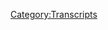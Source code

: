 {{DEFAULTSORT:
    #_TRANSCRIPT_0106:Drunk Special Report
}}{{Transcript
    | title         = [[106: Drunk Special Report]]
    | caption       = [https://knowledgefight.libsyn.com/knowledge-fight-drunk-special-report Listen to this episode on Libsyn]
    | episodeNumber = [[106: Drunk Special Report|106]]
    | length        = 01:56:42
}}

{{MessageBox
    | header     = Warning: Bot Generated Content
    | text       = This transcript was automatically generated by transcription software and likely contains many mistakes and misattributions. Please check the audio for definitive quotes, attribution, and context.
    | image      = N3yvass4myg91.webp
    | imagewidth = 50px
    | id         = warning
}}

{{TranscriptBlock
    | name      = Unknown Speaker
    | timestamp = 00:00:00.000
    | text      = Andy in Kansas, you're on the air, thanks for holding.
}}

{{TranscriptBlock
    | name      = Unknown Speaker
    | timestamp = 00:00:04.160
    | text      = Hello Alex, I'm a first time caller, I'm a huge fan, I love your work.
}}

{{TranscriptBlock
    | name      = Unknown Speaker
    | timestamp = 00:00:07.360
    | text      = I love you.
}}

{{TranscriptBlock
    | name      = Unknown Speaker
    | timestamp = 00:00:08.359
    | text      = Hey everybody, welcome back to Knowledge Fight, I'm Dan.
}}

{{TranscriptBlock
    | name      = Unknown Speaker
    | timestamp = 00:00:10.119
    | text      = I'm Jordan.
}}

{{TranscriptBlock
    | name      = Unknown Speaker
    | timestamp = 00:00:11.119
    | text      = We're a couple dudes who like to sit around, drink novelty beverages, and talk a little
}}

{{TranscriptBlock
    | name      = Unknown Speaker
    | timestamp = 00:00:13.720
    | text      = bit about Alex Jones.
}}

{{TranscriptBlock
    | name      = Unknown Speaker
    | timestamp = 00:00:14.960
    | text      = That is indeed what we do, Dan, now let me ask you a question.
}}

{{TranscriptBlock
    | name      = Unknown Speaker
    | timestamp = 00:00:18.280
    | text      = Please do.
}}

{{TranscriptBlock
    | name      = Unknown Speaker
    | timestamp = 00:00:19.280
    | text      = There are so many people clamoring for a reason to listen to a podcast about Alex Jones.
}}

{{TranscriptBlock
    | name      = Unknown Speaker
    | timestamp = 00:00:23.920
    | text      = Totally.
}}

{{TranscriptBlock
    | name      = Unknown Speaker
    | timestamp = 00:00:24.920
    | text      = We hear it all the time.
}}

{{TranscriptBlock
    | name      = Unknown Speaker
    | timestamp = 00:00:25.920
    | text      = When I walk down the street, first thing people do is say-
}}

{{TranscriptBlock
    | name      = Unknown Speaker
    | timestamp = 00:00:28.120
    | text      = You're swarmed with people.
}}

{{TranscriptBlock
    | name      = Unknown Speaker
    | timestamp = 00:00:29.120
    | text      = I say, hold on, are you Jordan Holmes?
}}

{{TranscriptBlock
    | name      = Unknown Speaker
    | timestamp = 00:00:31.120
    | text      = And I say yes.
}}

{{TranscriptBlock
    | name      = Unknown Speaker
    | timestamp = 00:00:32.119
    | text      = Of course I am.
}}

{{TranscriptBlock
    | name      = Unknown Speaker
    | timestamp = 00:00:33.240
    | text      = But it's not even that I love it so much or that I want the attention.
}}

{{TranscriptBlock
    | name      = Unknown Speaker
    | timestamp = 00:00:36.640
    | text      = People of all colors and creeds come up to you.
}}

{{TranscriptBlock
    | name      = Unknown Speaker
    | timestamp = 00:00:39.600
    | text      = I need to give them the answer to that question, which is, why would you listen to a podcast
}}

{{TranscriptBlock
    | name      = Unknown Speaker
    | timestamp = 00:00:45.520
    | text      = about Alex Jones, Dan?
}}

{{TranscriptBlock
    | name      = Unknown Speaker
    | timestamp = 00:00:46.719
    | text      = Well, I don't know, quite frankly.
}}

{{TranscriptBlock
    | name      = Unknown Speaker
    | timestamp = 00:00:48.719
    | text      = Bad way to start.
}}

{{TranscriptBlock
    | name      = Unknown Speaker
    | timestamp = 00:00:49.719
    | text      = Okay, the point was you were supposed to go into the bit, wherein you say, because I know
}}

{{TranscriptBlock
    | name      = Unknown Speaker
    | timestamp = 00:00:53.880
    | text      = a lot about Alex Jones.
}}

{{TranscriptBlock
    | name      = Unknown Speaker
    | timestamp = 00:00:54.880
    | text      = I know a lot about Alex Jones.
}}

{{TranscriptBlock
    | name      = Unknown Speaker
    | timestamp = 00:00:55.880
    | text      = Here we go, god damn it.
}}

{{TranscriptBlock
    | name      = Unknown Speaker
    | timestamp = 00:00:56.880
    | text      = You just gave them a perfect reason not to listen.
}}

{{TranscriptBlock
    | name      = Unknown Speaker
    | timestamp = 00:01:00.280
    | text      = So if you're turning it off, it's been fun, thank you.
}}

{{TranscriptBlock
    | name      = Unknown Speaker
    | timestamp = 00:01:03.100
    | text      = We appreciate you listening for a minute.
}}

{{TranscriptBlock
    | name      = Unknown Speaker
    | timestamp = 00:01:05.000
    | text      = Sorry for not answering your question whenever you walked up to me on the street.
}}

{{TranscriptBlock
    | name      = Unknown Speaker
    | timestamp = 00:01:10.120
    | text      = So Jordan, today what we're going to be doing, I did not tell you about this before the show
}}

{{TranscriptBlock
    | name      = Unknown Speaker
    | timestamp = 00:01:15.120
    | text      = and I apologize to spring this on you, but we had an episode for a foreign policy wonk
}}

{{TranscriptBlock
    | name      = Unknown Speaker
    | timestamp = 00:01:23.620
    | text      = of ours that was, he requested that we time travel back to a certain day in history.
}}

{{TranscriptBlock
    | name      = Unknown Speaker
    | timestamp = 00:01:30.760
    | text      = And I went ahead and listened to that episode and I was going to get it ready for today,
}}

{{TranscriptBlock
    | name      = Unknown Speaker
    | timestamp = 00:01:35.239
    | text      = but it's actually going to require a bit more research.
}}

{{TranscriptBlock
    | name      = Unknown Speaker
    | timestamp = 00:01:37.959
    | text      = Oh no, Dan.
}}

{{TranscriptBlock
    | name      = Unknown Speaker
    | timestamp = 00:01:39.359
    | text      = It is the other level of Alex Jones' antisemitism and I don't want to go into it half cocked.
}}

{{TranscriptBlock
    | name      = Unknown Speaker
    | timestamp = 00:01:45.560
    | text      = That's a good idea.
}}

{{TranscriptBlock
    | name      = Unknown Speaker
    | timestamp = 00:01:46.560
    | text      = It's not just the blood libel, well poisoning kind of narratives or the protocols.
}}

{{TranscriptBlock
    | name      = Unknown Speaker
    | timestamp = 00:01:51.879
    | text      = There's a, there's a, there's another level to it.
}}

{{TranscriptBlock
    | name      = Unknown Speaker
    | timestamp = 00:01:55.319
    | text      = There's an upper echelon.
}}

{{TranscriptBlock
    | name      = Unknown Speaker
    | timestamp = 00:01:56.599
    | text      = Yes.
}}

{{TranscriptBlock
    | name      = Unknown Speaker
    | timestamp = 00:01:57.599
    | text      = Alex gets into some stuff that I need to read up on a whole bunch more before we do it.
}}

{{TranscriptBlock
    | name      = Unknown Speaker
    | timestamp = 00:02:01.120
    | text      = So in, in calling an audible, I had to figure out, you know, what are we going to do?
}}

{{TranscriptBlock
    | name      = Unknown Speaker
    | timestamp = 00:02:05.959
    | text      = Oh, if you say Carrie Callahan.
}}

{{TranscriptBlock
    | name      = Unknown Speaker
    | timestamp = 00:02:08.080
    | text      = No, we're not going to do that.
}}

{{TranscriptBlock
    | name      = Unknown Speaker
    | timestamp = 00:02:09.960
    | text      = I've, I've tried to find some good, good Project Camelot episodes lately, but there haven't
}}

{{TranscriptBlock
    | name      = Unknown Speaker
    | timestamp = 00:02:14.360
    | text      = been any.
}}

{{TranscriptBlock
    | name      = Unknown Speaker
    | timestamp = 00:02:15.360
    | text      = Shit.
}}

{{TranscriptBlock
    | name      = Unknown Speaker
    | timestamp = 00:02:16.360
    | text      = No, but I did do an episode live on Twitch on Wednesday of last week.
}}

{{TranscriptBlock
    | name      = Unknown Speaker
    | timestamp = 00:02:21.240
    | text      = A Thanksgiving Eve episode.
}}

{{TranscriptBlock
    | name      = Unknown Speaker
    | timestamp = 00:02:23.280
    | text      = Okay.
}}

{{TranscriptBlock
    | name      = Unknown Speaker
    | timestamp = 00:02:24.280
    | text      = And I, I don't feel like I was able to do the, the material justice.
}}

{{TranscriptBlock
    | name      = Unknown Speaker
    | timestamp = 00:02:30.120
    | text      = Okay.
}}

{{TranscriptBlock
    | name      = Unknown Speaker
    | timestamp = 00:02:31.120
    | text      = So there will be a few people who watched this live.
}}

{{TranscriptBlock
    | name      = Unknown Speaker
    | timestamp = 00:02:33.840
    | text      = So if I understand this correctly, Dan, you have said to yourself after doing a great
}}

{{TranscriptBlock
    | name      = Unknown Speaker
    | timestamp = 00:02:39.280
    | text      = job deconstructing things, why isn't anybody screaming?
}}

{{TranscriptBlock
    | name      = Unknown Speaker
    | timestamp = 00:02:44.120
    | text      = Yes.
}}

{{TranscriptBlock
    | name      = Unknown Speaker
    | timestamp = 00:02:45.120
    | text      = And so you're doing it again.
}}

{{TranscriptBlock
    | name      = Unknown Speaker
    | timestamp = 00:02:46.919
    | text      = Well there's that, that's, that's part of it.
}}

{{TranscriptBlock
    | name      = Unknown Speaker
    | timestamp = 00:02:48.680
    | text      = But then the other part of it is I feel like you are missing out on this stuff too.
}}

{{TranscriptBlock
    | name      = Unknown Speaker
    | timestamp = 00:02:53.560
    | text      = And it would be unfair to deprive you of this.
}}

{{TranscriptBlock
    | name      = Unknown Speaker
    | timestamp = 00:02:56.120
    | text      = Right.
}}

{{TranscriptBlock
    | name      = Unknown Speaker
    | timestamp = 00:02:57.120
    | text      = I don't want to fall behind our policy.
}}

{{TranscriptBlock
    | name      = Unknown Speaker
    | timestamp = 00:02:58.199
    | text      = So at least our Twitch policy walks.
}}

{{TranscriptBlock
    | name      = Unknown Speaker
    | timestamp = 00:03:00.599
    | text      = This is all my way of saying we've never done this before.
}}

{{TranscriptBlock
    | name      = Unknown Speaker
    | timestamp = 00:03:03.639
    | text      = Like rerecorded something.
}}

{{TranscriptBlock
    | name      = Unknown Speaker
    | timestamp = 00:03:05.319
    | text      = And to be fair, you're not, I'm, I'm flying, I'm flying blind.
}}

{{TranscriptBlock
    | name      = Unknown Speaker
    | timestamp = 00:03:08.960
    | text      = So some of the, like I said, some of you who are listening, who are in the Twitch stream
}}

{{TranscriptBlock
    | name      = Unknown Speaker
    | timestamp = 00:03:12.759
    | text      = will have heard these clips, but you won't have heard them discussed right like this.
}}

{{TranscriptBlock
    | name      = Unknown Speaker
    | timestamp = 00:03:17.599
    | text      = All right.
}}

{{TranscriptBlock
    | name      = Unknown Speaker
    | timestamp = 00:03:19.080
    | text      = All right.
}}

{{TranscriptBlock
    | name      = Unknown Speaker
    | timestamp = 00:03:20.280
    | text      = Reason number two, not to listen to the show.
}}

{{TranscriptBlock
    | name      = Unknown Speaker
    | timestamp = 00:03:21.960
    | text      = Thank you very much.
}}

{{TranscriptBlock
    | name      = Unknown Speaker
    | timestamp = 00:03:22.960
    | text      = People have tried to make it through the first reason.
}}

{{TranscriptBlock
    | name      = Unknown Speaker
    | timestamp = 00:03:25.120
    | text      = Now we're three minutes in.
}}

{{TranscriptBlock
    | name      = Unknown Speaker
    | timestamp = 00:03:26.120
    | text      = Thanks for listening.
}}

{{TranscriptBlock
    | name      = Unknown Speaker
    | timestamp = 00:03:27.120
    | text      = Um, so, uh, this is.
}}

{{TranscriptBlock
    | name      = Unknown Speaker
    | timestamp = 00:03:29.240
    | text      = All right.
}}

{{TranscriptBlock
    | name      = Unknown Speaker
    | timestamp = 00:03:30.240
    | text      = All right.
}}

{{TranscriptBlock
    | name      = Unknown Speaker
    | timestamp = 00:03:31.240
    | text      = So you're calling, uh, okay.
}}

{{TranscriptBlock
    | name      = Unknown Speaker
    | timestamp = 00:03:33.479
    | text      = Can we turn this into a, uh, uh, let's call it, um, shit.
}}

{{TranscriptBlock
    | name      = Unknown Speaker
    | timestamp = 00:03:40.159
    | text      = What's the name of the movie with Mel Gibson?
}}

{{TranscriptBlock
    | name      = Unknown Speaker
    | timestamp = 00:03:42.240
    | text      = Lethal weapon.
}}

{{TranscriptBlock
    | name      = Unknown Speaker
    | timestamp = 00:03:43.240
    | text      = We're in a lethal weapon situation where you're getting too old for this shit.
}}

{{TranscriptBlock
    | name      = Unknown Speaker
    | timestamp = 00:03:47.439
    | text      = And I'm standing on top of a roof hanging on saying, let's jump.
}}

{{TranscriptBlock
    | name      = Unknown Speaker
    | timestamp = 00:03:51.120
    | text      = Sure.
}}

{{TranscriptBlock
    | name      = Unknown Speaker
    | timestamp = 00:03:52.120
    | text      = I don't understand the metaphor, but yes, absolutely important to understand metaphors.
}}

{{TranscriptBlock
    | name      = Unknown Speaker
    | timestamp = 00:03:56.300
    | text      = That's why you're coming back to the show with me, Jordan.
}}

{{TranscriptBlock
    | name      = Unknown Speaker
    | timestamp = 00:03:59.199
    | text      = Yes.
}}

{{TranscriptBlock
    | name      = Unknown Speaker
    | timestamp = 00:04:00.199
    | text      = Last week on November 14th, Alex Jones posted a special report on his website.
}}

{{TranscriptBlock
    | name      = Unknown Speaker
    | timestamp = 00:04:09.120
    | text      = He did a little bit of a live stream, uh, and he was pretty drunk.
}}

{{TranscriptBlock
    | name      = Unknown Speaker
    | timestamp = 00:04:14.599
    | text      = I'm in the setup for this.
}}

{{TranscriptBlock
    | name      = Unknown Speaker
    | timestamp = 00:04:16.680
    | text      = Uh, what you really need to know ahead of time is that he had recently done right before
}}

{{TranscriptBlock
    | name      = Unknown Speaker
    | timestamp = 00:04:21.319
    | text      = this had done a 36 hour marathon and vice came out with another money bomb.
}}

{{TranscriptBlock
    | name      = Unknown Speaker
    | timestamp = 00:04:27.959
    | text      = Yes.
}}

{{TranscriptBlock
    | name      = Unknown Speaker
    | timestamp = 00:04:28.959
    | text      = Right.
}}

{{TranscriptBlock
    | name      = Unknown Speaker
    | timestamp = 00:04:29.959
    | text      = And vice came out with an article afterwards where a guy tried to watch the entire thing
}}

{{TranscriptBlock
    | name      = Unknown Speaker
    | timestamp = 00:04:34.240
    | text      = and he reviewed it.
}}

{{TranscriptBlock
    | name      = Unknown Speaker
    | timestamp = 00:04:35.240
    | text      = Uh, and it was, it was, so we're in a super size me situation where he's just watching
}}

{{TranscriptBlock
    | name      = Unknown Speaker
    | timestamp = 00:04:41.120
    | text      = Alex Jones for 36 straight hours or a Dan situation.
}}

{{TranscriptBlock
    | name      = Unknown Speaker
    | timestamp = 00:04:44.920
    | text      = Yeah.
}}

{{TranscriptBlock
    | name      = Unknown Speaker
    | timestamp = 00:04:45.920
    | text      = I mean, look, we're not as popular yet for people to, I'm the Morgan Spurlock of this
}}

{{TranscriptBlock
    | name      = Unknown Speaker
    | timestamp = 00:04:50.560
    | text      = shit.
}}

{{TranscriptBlock
    | name      = Unknown Speaker
    | timestamp = 00:04:51.560
    | text      = Exactly.
}}

{{TranscriptBlock
    | name      = Unknown Speaker
    | timestamp = 00:04:52.560
    | text      = Don't fucking pretend that this Johnny come lately is, uh, that's bullshit.
}}

{{TranscriptBlock
    | name      = Unknown Speaker
    | timestamp = 00:04:56.639
    | text      = Fair enough.
}}

{{TranscriptBlock
    | name      = Unknown Speaker
    | timestamp = 00:04:57.639
    | text      = Uh, but, uh, I met Morgan Spurlock one time he was in Columbia, Missouri for a film documentary
}}

{{TranscriptBlock
    | name      = Unknown Speaker
    | timestamp = 00:05:03.540
    | text      = film festival.
}}

{{TranscriptBlock
    | name      = Unknown Speaker
    | timestamp = 00:05:04.540
    | text      = I saw him at the bar I hung out at.
}}

{{TranscriptBlock
    | name      = Unknown Speaker
    | timestamp = 00:05:06.720
    | text      = Good dude.
}}

{{TranscriptBlock
    | name      = Unknown Speaker
    | timestamp = 00:05:07.720
    | text      = He was pretty nice.
}}

{{TranscriptBlock
    | name      = Unknown Speaker
    | timestamp = 00:05:08.720
    | text      = Actually.
}}

{{TranscriptBlock
    | name      = Unknown Speaker
    | timestamp = 00:05:09.720
    | text      = I made some shit joke, uh, and he laughed politely, patted me on the shoulder, shook
}}

{{TranscriptBlock
    | name      = Unknown Speaker
    | timestamp = 00:05:14.240
    | text      = my hand.
}}

{{TranscriptBlock
    | name      = Unknown Speaker
    | timestamp = 00:05:15.240
    | text      = He seemed like a graceful guy, like, cause he could have been an asshole.
}}

{{TranscriptBlock
    | name      = Unknown Speaker
    | timestamp = 00:05:18.279
    | text      = I definitely could have been the joke that I made was not good.
}}

{{TranscriptBlock
    | name      = Unknown Speaker
    | timestamp = 00:05:21.879
    | text      = Okay.
}}

{{TranscriptBlock
    | name      = Unknown Speaker
    | timestamp = 00:05:22.879
    | text      = I don't remember what it was, but it was not good.
}}

{{TranscriptBlock
    | name      = Unknown Speaker
    | timestamp = 00:05:25.240
    | text      = He was attempting to make you feel at ease.
}}

{{TranscriptBlock
    | name      = Unknown Speaker
    | timestamp = 00:05:27.560
    | text      = Yeah.
}}

{{TranscriptBlock
    | name      = Unknown Speaker
    | timestamp = 00:05:28.560
    | text      = Or it was just a benevolent, a minor celebrity running.
}}

{{TranscriptBlock
    | name      = Unknown Speaker
    | timestamp = 00:05:32.040
    | text      = But anyway, be that as it may, that's irrelevant.
}}

{{TranscriptBlock
    | name      = Unknown Speaker
    | timestamp = 00:05:33.920
    | text      = I do not ever want to hear the words, but never lent to minor celebrity running ever
}}

{{TranscriptBlock
    | name      = Unknown Speaker
    | timestamp = 00:05:38.639
    | text      = again.
}}

{{TranscriptBlock
    | name      = Unknown Speaker
    | timestamp = 00:05:39.639
    | text      = That is gross.
}}

{{TranscriptBlock
    | name      = Unknown Speaker
    | timestamp = 00:05:41.680
    | text      = That's going to be a new segment.
}}

{{TranscriptBlock
    | name      = Unknown Speaker
    | timestamp = 00:05:42.720
    | text      = You grossed me out.
}}

{{TranscriptBlock
    | name      = Unknown Speaker
    | timestamp = 00:05:44.879
    | text      = I have a list of, I have a list of times I've run into B slash C celebrities and they did
}}

{{TranscriptBlock
    | name      = Unknown Speaker
    | timestamp = 00:05:51.079
    | text      = not mean me ill.
}}

{{TranscriptBlock
    | name      = Unknown Speaker
    | timestamp = 00:05:52.959
    | text      = All right, I'll tell you who's not on that list.
}}

{{TranscriptBlock
    | name      = Unknown Speaker
    | timestamp = 00:06:00.920
    | text      = Shaquille O'Neal.
}}

{{TranscriptBlock
    | name      = Unknown Speaker
    | timestamp = 00:06:01.920
    | text      = Not on the list.
}}

{{TranscriptBlock
    | name      = Unknown Speaker
    | timestamp = 00:06:03.720
    | text      = You met him?
}}

{{TranscriptBlock
    | name      = Unknown Speaker
    | timestamp = 00:06:04.720
    | text      = Uh, met is a strong word.
}}

{{TranscriptBlock
    | name      = Unknown Speaker
    | timestamp = 00:06:06.800
    | text      = Uh, I, I, one time me and my dad snuck into the Lakers Cavs game.
}}

{{TranscriptBlock
    | name      = Unknown Speaker
    | timestamp = 00:06:12.319
    | text      = Uh, it was like a preseason game in Kansas city and we snuck in before the game so I
}}

{{TranscriptBlock
    | name      = Unknown Speaker
    | timestamp = 00:06:17.079
    | text      = could get some autographs cause I was probably like, I don't know, 14 at the time or so.
}}

{{TranscriptBlock
    | name      = Unknown Speaker
    | timestamp = 00:06:21.920
    | text      = And so I'm getting Eddie Jones's autograph and uh, I can't remember who else.
}}

{{TranscriptBlock
    | name      = Unknown Speaker
    | timestamp = 00:06:27.319
    | text      = Nick Van Exel.
}}

{{TranscriptBlock
    | name      = Unknown Speaker
    | timestamp = 00:06:28.319
    | text      = I think I got his autograph and I looked sure I liked him.
}}

{{TranscriptBlock
    | name      = Unknown Speaker
    | timestamp = 00:06:31.519
    | text      = He was good.
}}

{{TranscriptBlock
    | name      = Unknown Speaker
    | timestamp = 00:06:32.519
    | text      = I liked the Lakers back then.
}}

{{TranscriptBlock
    | name      = Unknown Speaker
    | timestamp = 00:06:33.920
    | text      = My dad's from LA.
}}

{{TranscriptBlock
    | name      = Unknown Speaker
    | timestamp = 00:06:34.920
    | text      = So if you're Lakers Cavs thing, that's when Shaq and Kobe were together.
}}

{{TranscriptBlock
    | name      = Unknown Speaker
    | timestamp = 00:06:39.079
    | text      = Yes.
}}

{{TranscriptBlock
    | name      = Unknown Speaker
    | timestamp = 00:06:40.079
    | text      = I did end up getting Kobe's autograph.
}}

{{TranscriptBlock
    | name      = Unknown Speaker
    | timestamp = 00:06:41.079
    | text      = It was like, did Kobe write a diss track about you?
}}

{{TranscriptBlock
    | name      = Unknown Speaker
    | timestamp = 00:06:43.360
    | text      = No, he was actually a benevolent celebrity.
}}

{{TranscriptBlock
    | name      = Unknown Speaker
    | timestamp = 00:06:47.160
    | text      = Not a minor one.
}}

{{TranscriptBlock
    | name      = Unknown Speaker
    | timestamp = 00:06:48.160
    | text      = He's a professional celebrity.
}}

{{TranscriptBlock
    | name      = Unknown Speaker
    | timestamp = 00:06:49.160
    | text      = He was very nice.
}}

{{TranscriptBlock
    | name      = Unknown Speaker
    | timestamp = 00:06:50.160
    | text      = Uh, but, uh, Shaq was shooting free throws.
}}

{{TranscriptBlock
    | name      = Unknown Speaker
    | timestamp = 00:06:52.800
    | text      = He was practicing shooting free throws out on, well, that's not the time to talk to him.
}}

{{TranscriptBlock
    | name      = Unknown Speaker
    | timestamp = 00:06:57.120
    | text      = He is bad at that, but he was also not like he, it was not an intense practice at all.
}}

{{TranscriptBlock
    | name      = Unknown Speaker
    | timestamp = 00:07:02.439
    | text      = And so I thought like, what the fuck?
}}

{{TranscriptBlock
    | name      = Unknown Speaker
    | timestamp = 00:07:03.839
    | text      = I'm not going to get another opportunity.
}}

{{TranscriptBlock
    | name      = Unknown Speaker
    | timestamp = 00:07:05.839
    | text      = There's no other like fans around or anything like that.
}}

{{TranscriptBlock
    | name      = Unknown Speaker
    | timestamp = 00:07:08.399
    | text      = We snuck the fuck in through a like catering entrance.
}}

{{TranscriptBlock
    | name      = Unknown Speaker
    | timestamp = 00:07:11.899
    | text      = So I walk up to Shaq on the court and because I'm so shocked by how big he is.
}}

{{TranscriptBlock
    | name      = Unknown Speaker
    | timestamp = 00:07:17.779
    | text      = He's very large, very big.
}}

{{TranscriptBlock
    | name      = Unknown Speaker
    | timestamp = 00:07:19.439
    | text      = You think he's not going to be that big, even though you know, he's that big.
}}

{{TranscriptBlock
    | name      = Unknown Speaker
    | timestamp = 00:07:23.680
    | text      = He's very big.
}}

{{TranscriptBlock
    | name      = Unknown Speaker
    | timestamp = 00:07:24.680
    | text      = Yeah.
}}

{{TranscriptBlock
    | name      = Unknown Speaker
    | timestamp = 00:07:25.680
    | text      = So I'm walking up, walking up to him.
}}

{{TranscriptBlock
    | name      = Unknown Speaker
    | timestamp = 00:07:27.279
    | text      = And because I'm so blown away by like, Oh my God, it's Shaquille O'Neal.
}}

{{TranscriptBlock
    | name      = Unknown Speaker
    | timestamp = 00:07:31.240
    | text      = He was like, when I was 10, he was on the magic and that way he was super cool then
}}

{{TranscriptBlock
    | name      = Unknown Speaker
    | timestamp = 00:07:35.319
    | text      = now he's on this like cool Lakers team.
}}

{{TranscriptBlock
    | name      = Unknown Speaker
    | timestamp = 00:07:39.000
    | text      = And so I don't see out of the side of my eye that he has a fucking bouncer.
}}

{{TranscriptBlock
    | name      = Unknown Speaker
    | timestamp = 00:07:44.540
    | text      = He has a bouncer to guard while he does free throws, even though there's nobody out there
}}

{{TranscriptBlock
    | name      = Unknown Speaker
    | timestamp = 00:07:49.300
    | text      = for him to be bouncer.
}}

{{TranscriptBlock
    | name      = Unknown Speaker
    | timestamp = 00:07:51.439
    | text      = So I approach and the bouncer is like, no, no, no, don't interrupt him.
}}

{{TranscriptBlock
    | name      = Unknown Speaker
    | timestamp = 00:07:56.720
    | text      = And I get it.
}}

{{TranscriptBlock
    | name      = Unknown Speaker
    | timestamp = 00:07:57.720
    | text      = It's fine.
}}

{{TranscriptBlock
    | name      = Unknown Speaker
    | timestamp = 00:07:58.720
    | text      = But Shaq looks, he turns around and looks at me and he's like, just shrugs at me.
}}

{{TranscriptBlock
    | name      = Unknown Speaker
    | timestamp = 00:08:04.680
    | text      = Now that's a benevolent, minor celebrity running right there.
}}

{{TranscriptBlock
    | name      = Unknown Speaker
    | timestamp = 00:08:07.759
    | text      = That is benevolent.
}}

{{TranscriptBlock
    | name      = Unknown Speaker
    | timestamp = 00:08:08.759
    | text      = No, that's malevolent.
}}

{{TranscriptBlock
    | name      = Unknown Speaker
    | timestamp = 00:08:09.920
    | text      = That's mean Joe green levels of it.
}}

{{TranscriptBlock
    | name      = Unknown Speaker
    | timestamp = 00:08:11.720
    | text      = He didn't throw you his Jersey.
}}

{{TranscriptBlock
    | name      = Unknown Speaker
    | timestamp = 00:08:13.160
    | text      = He gave you the shrug.
}}

{{TranscriptBlock
    | name      = Unknown Speaker
    | timestamp = 00:08:14.160
    | text      = The shrug, the shrug is a gift from Shaquille O'Neal shrug, the gift from Shazam himself.
}}

{{TranscriptBlock
    | name      = Unknown Speaker
    | timestamp = 00:08:22.040
    | text      = That was Kazam.
}}

{{TranscriptBlock
    | name      = Unknown Speaker
    | timestamp = 00:08:23.040
    | text      = The, the, the shrug screams, apologies.
}}

{{TranscriptBlock
    | name      = Unknown Speaker
    | timestamp = 00:08:25.920
    | text      = What can I do?
}}

{{TranscriptBlock
    | name      = Unknown Speaker
    | timestamp = 00:08:27.319
    | text      = And I'll tell you what you can do.
}}

{{TranscriptBlock
    | name      = Unknown Speaker
    | timestamp = 00:08:28.620
    | text      = That guy works for you.
}}

{{TranscriptBlock
    | name      = Unknown Speaker
    | timestamp = 00:08:31.240
    | text      = When there's a like young teen, I got the, like, you could just fucking sign this.
}}

{{TranscriptBlock
    | name      = Unknown Speaker
    | timestamp = 00:08:35.759
    | text      = It's not going to cause a like barrage of people bum rushing the court or something
}}

{{TranscriptBlock
    | name      = Unknown Speaker
    | timestamp = 00:08:41.080
    | text      = like that.
}}

{{TranscriptBlock
    | name      = Unknown Speaker
    | timestamp = 00:08:42.080
    | text      = It was bullshit.
}}

{{TranscriptBlock
    | name      = Unknown Speaker
    | timestamp = 00:08:43.080
    | text      = I think what that was treating people fairly Jackson.
}}

{{TranscriptBlock
    | name      = Unknown Speaker
    | timestamp = 00:08:45.320
    | text      = Look, if he lets, if he lets you close, he has to let every kid close.
}}

{{TranscriptBlock
    | name      = Unknown Speaker
    | timestamp = 00:08:49.539
    | text      = You can't do it.
}}

{{TranscriptBlock
    | name      = Unknown Speaker
    | timestamp = 00:08:50.539
    | text      = It's fairness.
}}

{{TranscriptBlock
    | name      = Unknown Speaker
    | timestamp = 00:08:51.539
    | text      = I stand by it.
}}

{{TranscriptBlock
    | name      = Unknown Speaker
    | timestamp = 00:08:52.639
    | text      = It's communism.
}}

{{TranscriptBlock
    | name      = Unknown Speaker
    | timestamp = 00:08:53.639
    | text      = That's the real issue with Shaq anyway.
}}

{{TranscriptBlock
    | name      = Unknown Speaker
    | timestamp = 00:08:56.639
    | text      = Where were we?
}}

{{TranscriptBlock
    | name      = Unknown Speaker
    | timestamp = 00:08:57.639
    | text      = Oh yes.
}}

{{TranscriptBlock
    | name      = Unknown Speaker
    | timestamp = 00:08:58.639
    | text      = Oh yeah.
}}

{{TranscriptBlock
    | name      = Unknown Speaker
    | timestamp = 00:08:59.639
    | text      = For everybody who is not really redoing it, to everybody who listened to the Twitch episode,
}}

{{TranscriptBlock
    | name      = Unknown Speaker
    | timestamp = 00:09:04.559
    | text      = you didn't get this.
}}

{{TranscriptBlock
    | name      = Unknown Speaker
    | timestamp = 00:09:05.559
    | text      = No, already fresh content.
}}

{{TranscriptBlock
    | name      = Unknown Speaker
    | timestamp = 00:09:06.559
    | text      = You didn't get minor celebrity run-ins.
}}

{{TranscriptBlock
    | name      = Unknown Speaker
    | timestamp = 00:09:08.559
    | text      = Benevolent.
}}

{{TranscriptBlock
    | name      = Unknown Speaker
    | timestamp = 00:09:09.559
    | text      = Minor celebrity run-ins.
}}

{{TranscriptBlock
    | name      = Unknown Speaker
    | timestamp = 00:09:10.559
    | text      = Again, still not okay with that.
}}

{{TranscriptBlock
    | name      = Unknown Speaker
    | timestamp = 00:09:11.559
    | text      = It's going to be a segment.
}}

{{TranscriptBlock
    | name      = Unknown Speaker
    | timestamp = 00:09:12.559
    | text      = Oh, can't tell, can't wait to tell you guys next week about how I met Don Cheadle.
}}

{{TranscriptBlock
    | name      = Unknown Speaker
    | timestamp = 00:09:19.720
    | text      = You know what?
}}

{{TranscriptBlock
    | name      = Unknown Speaker
    | timestamp = 00:09:20.720
    | text      = That actually might propel us into stardom.
}}

{{TranscriptBlock
    | name      = Unknown Speaker
    | timestamp = 00:09:23.179
    | text      = You and your minor celebrity.
}}

{{TranscriptBlock
    | name      = Unknown Speaker
    | timestamp = 00:09:24.360
    | text      = Don Cheadle is not minor.
}}

{{TranscriptBlock
    | name      = Unknown Speaker
    | timestamp = 00:09:26.080
    | text      = Don Cheadle is an international superstar, my friend.
}}

{{TranscriptBlock
    | name      = Unknown Speaker
    | timestamp = 00:09:31.360
    | text      = He acted like a minor celebrity.
}}

{{TranscriptBlock
    | name      = Unknown Speaker
    | timestamp = 00:09:32.759
    | text      = I mean, he was humble.
}}

{{TranscriptBlock
    | name      = Unknown Speaker
    | timestamp = 00:09:34.159
    | text      = Anyway, I'll talk about it next time on the show.
}}

{{TranscriptBlock
    | name      = Unknown Speaker
    | timestamp = 00:09:36.320
    | text      = Let's not give away the farm.
}}

{{TranscriptBlock
    | name      = Unknown Speaker
    | timestamp = 00:09:38.159
    | text      = I'm sure he loves the Kendrick Lamar song.
}}

{{TranscriptBlock
    | name      = Unknown Speaker
    | timestamp = 00:09:40.559
    | text      = Humble.
}}

{{TranscriptBlock
    | name      = Unknown Speaker
    | timestamp = 00:09:41.559
    | text      = Stay humble.
}}

{{TranscriptBlock
    | name      = Unknown Speaker
    | timestamp = 00:09:42.559
    | text      = So Alex Jones did a 36 hour marathon, and it was clear that it was just to make money
}}

{{TranscriptBlock
    | name      = Unknown Speaker
    | timestamp = 00:09:48.720
    | text      = and a desperate cash grab.
}}

{{TranscriptBlock
    | name      = Unknown Speaker
    | timestamp = 00:09:51.240
    | text      = So then Vice did this article, and I've discussed it briefly in the past.
}}

{{TranscriptBlock
    | name      = Unknown Speaker
    | timestamp = 00:09:55.720
    | text      = It's a very toothless article is the way I describe it.
}}

{{TranscriptBlock
    | name      = Unknown Speaker
    | timestamp = 00:09:58.399
    | text      = Naturally.
}}

{{TranscriptBlock
    | name      = Unknown Speaker
    | timestamp = 00:09:59.399
    | text      = The guy writing it does understand that Alex's performance model is to just scare people
}}

{{TranscriptBlock
    | name      = Unknown Speaker
    | timestamp = 00:10:05.639
    | text      = and then sell them shit.
}}

{{TranscriptBlock
    | name      = Unknown Speaker
    | timestamp = 00:10:07.320
    | text      = He gets that, and I appreciate him nailing that.
}}

{{TranscriptBlock
    | name      = Unknown Speaker
    | timestamp = 00:10:10.279
    | text      = But he doesn't deal with the fact that Doctor Group is on and he's not a doctor.
}}

{{TranscriptBlock
    | name      = Unknown Speaker
    | timestamp = 00:10:14.879
    | text      = He just makes fun of his appearance.
}}

{{TranscriptBlock
    | name      = Unknown Speaker
    | timestamp = 00:10:17.600
    | text      = He doesn't get any of the subtext to the things Alex is saying.
}}

{{TranscriptBlock
    | name      = Unknown Speaker
    | timestamp = 00:10:22.019
    | text      = There's no discussion of any of the actual narratives other than there to scare you.
}}

{{TranscriptBlock
    | name      = Unknown Speaker
    | timestamp = 00:10:28.480
    | text      = I mean, that's fine, but you're just getting the surface.
}}

{{TranscriptBlock
    | name      = Unknown Speaker
    | timestamp = 00:10:31.159
    | text      = Like Bethea and that fucking New Yorker article I'm still very, very angry about.
}}

{{TranscriptBlock
    | name      = Unknown Speaker
    | timestamp = 00:10:36.279
    | text      = Sure.
}}

{{TranscriptBlock
    | name      = Unknown Speaker
    | timestamp = 00:10:37.279
    | text      = Sure.
}}

{{TranscriptBlock
    | name      = Unknown Speaker
    | timestamp = 00:10:38.279
    | text      = That or the New York Times article.
}}

{{TranscriptBlock
    | name      = Unknown Speaker
    | timestamp = 00:10:39.279
    | text      = The New York Times article.
}}

{{TranscriptBlock
    | name      = Unknown Speaker
    | timestamp = 00:10:40.279
    | text      = Yeah.
}}

{{TranscriptBlock
    | name      = Unknown Speaker
    | timestamp = 00:10:41.279
    | text      = Over the weekend.
}}

{{TranscriptBlock
    | name      = Unknown Speaker
    | timestamp = 00:10:42.279
    | text      = Yeah.
}}

{{TranscriptBlock
    | name      = Unknown Speaker
    | timestamp = 00:10:43.279
    | text      = Or any number of things.
}}

{{TranscriptBlock
    | name      = Unknown Speaker
    | timestamp = 00:10:44.279
    | text      = Who gives a fuck?
}}

{{TranscriptBlock
    | name      = Unknown Speaker
    | timestamp = 00:10:45.279
    | text      = Right.
}}

{{TranscriptBlock
    | name      = Unknown Speaker
    | timestamp = 00:10:46.279
    | text      = Anyways, continue.
}}

{{TranscriptBlock
    | name      = Unknown Speaker
    | timestamp = 00:10:47.279
    | text      = Alex pretends to be outraged, or I guess he's...
}}

{{TranscriptBlock
    | name      = Unknown Speaker
    | timestamp = 00:10:53.000
    | text      = This special report is in response to Vice doing that article.
}}

{{TranscriptBlock
    | name      = Unknown Speaker
    | timestamp = 00:10:56.360
    | text      = Yeah, of course.
}}

{{TranscriptBlock
    | name      = Unknown Speaker
    | timestamp = 00:10:57.360
    | text      = And we'll get into it, but first here is an out of context.
}}

{{TranscriptBlock
    | name      = Unknown Speaker
    | timestamp = 00:10:59.200
    | text      = Which was a godsend for Alex because then he can wipe away the 36 hours thing and go
}}

{{TranscriptBlock
    | name      = Unknown Speaker
    | timestamp = 00:11:03.919
    | text      = right into attack mode and the media is going after him.
}}

{{TranscriptBlock
    | name      = Unknown Speaker
    | timestamp = 00:11:06.740
    | text      = And he does it very interestingly, but first let's have an out of context drop from this
}}

{{TranscriptBlock
    | name      = Unknown Speaker
    | timestamp = 00:11:11.320
    | text      = episode to give you a little bit of flavor about where we're going to be going.
}}

{{TranscriptBlock
    | name      = Unknown Speaker
    | timestamp = 00:11:15.840
    | text      = Okay.
}}

{{TranscriptBlock
    | name      = Unknown Speaker
    | timestamp = 00:11:16.840
    | text      = Yeah.
}}

{{TranscriptBlock
    | name      = Unknown Speaker
    | timestamp = 00:11:17.840
    | text      = That right there.
}}

{{TranscriptBlock
    | name      = Unknown Speaker
    | timestamp = 00:11:18.840
    | text      = I need to get...
}}

{{TranscriptBlock
    | name      = Unknown Speaker
    | timestamp = 00:11:19.840
    | text      = That was him popping open a beer can, wasn't it?
}}

{{TranscriptBlock
    | name      = Unknown Speaker
    | timestamp = 00:11:22.080
    | text      = No.
}}

{{TranscriptBlock
    | name      = Unknown Speaker
    | timestamp = 00:11:23.080
    | text      = Oh.
}}

{{TranscriptBlock
    | name      = Unknown Speaker
    | timestamp = 00:11:24.080
    | text      = A switchblade.
}}

{{TranscriptBlock
    | name      = Unknown Speaker
    | timestamp = 00:11:25.080
    | text      = The what?
}}

{{TranscriptBlock
    | name      = Unknown Speaker
    | timestamp = 00:11:26.080
    | text      = Yeah.
}}

{{TranscriptBlock
    | name      = Unknown Speaker
    | timestamp = 00:11:27.080
    | text      = All right.
}}

{{TranscriptBlock
    | name      = Unknown Speaker
    | timestamp = 00:11:28.080
    | text      = Yeah.
}}

{{TranscriptBlock
    | name      = Unknown Speaker
    | timestamp = 00:11:29.080
    | text      = Just...
}}

{{TranscriptBlock
    | name      = Unknown Speaker
    | timestamp = 00:11:30.080
    | text      = Just...
}}

{{TranscriptBlock
    | name      = Unknown Speaker
    | timestamp = 00:11:31.080
    | text      = I want to be with you.
}}

{{TranscriptBlock
    | name      = Unknown Speaker
    | timestamp = 00:11:32.080
    | text      = Libra.
}}

{{TranscriptBlock
    | name      = Unknown Speaker
    | timestamp = 00:11:33.080
    | text      = Libra.
}}

{{TranscriptBlock
    | name      = Unknown Speaker
    | timestamp = 00:11:34.080
    | text      = Seriously?
}}

{{TranscriptBlock
    | name      = Unknown Speaker
    | timestamp = 00:11:35.080
    | text      = Oh, come on.
}}

{{TranscriptBlock
    | name      = Unknown Speaker
    | timestamp = 00:11:36.080
    | text      = Libra.
}}

{{TranscriptBlock
    | name      = Unknown Speaker
    | timestamp = 00:11:37.080
    | text      = Yeah.
}}

{{TranscriptBlock
    | name      = Unknown Speaker
    | timestamp = 00:11:38.080
    | text      = Libra.
}}

{{TranscriptBlock
    | name      = Unknown Speaker
    | timestamp = 00:11:39.080
    | text      = Good.
}}

{{TranscriptBlock
    | name      = Unknown Speaker
    | timestamp = 00:11:40.080
    | text      = So that should give you a sense of the Alex Jones we're dealing with here today.
}}

{{TranscriptBlock
    | name      = Unknown Speaker
    | timestamp = 00:11:46.399
    | text      = He pulls out a switchblade, flips it, and starts stabbing towards the camera.
}}

{{TranscriptBlock
    | name      = Unknown Speaker
    | timestamp = 00:11:50.720
    | text      = That is way better than Gollum.
}}

{{TranscriptBlock
    | name      = Unknown Speaker
    | timestamp = 00:11:54.320
    | text      = I'll tell you that right now.
}}

{{TranscriptBlock
    | name      = Unknown Speaker
    | timestamp = 00:11:56.120
    | text      = If instead of Precious he said liberal.
}}

{{TranscriptBlock
    | name      = Unknown Speaker
    | timestamp = 00:11:58.720
    | text      = Oh, yeah.
}}

{{TranscriptBlock
    | name      = Unknown Speaker
    | timestamp = 00:11:59.720
    | text      = No.
}}

{{TranscriptBlock
    | name      = Unknown Speaker
    | timestamp = 00:12:00.720
    | text      = Redo all of Lord of the Rings.
}}

{{TranscriptBlock
    | name      = Unknown Speaker
    | timestamp = 00:12:01.720
    | text      = That's all I'm going to do.
}}

{{TranscriptBlock
    | name      = Unknown Speaker
    | timestamp = 00:12:02.720
    | text      = Listen.
}}

{{TranscriptBlock
    | name      = Unknown Speaker
    | timestamp = 00:12:03.720
    | text      = Redo all of Lord of the Rings.
}}

{{TranscriptBlock
    | name      = Unknown Speaker
    | timestamp = 00:12:05.039
    | text      = Sure.
}}

{{TranscriptBlock
    | name      = Unknown Speaker
    | timestamp = 00:12:06.039
    | text      = Just CGI Alex Jones into the Gollum part.
}}

{{TranscriptBlock
    | name      = Unknown Speaker
    | timestamp = 00:12:09.080
    | text      = Perfect movie.
}}

{{TranscriptBlock
    | name      = Unknown Speaker
    | timestamp = 00:12:10.080
    | text      = Who...
}}

{{TranscriptBlock
    | name      = Unknown Speaker
    | timestamp = 00:12:11.080
    | text      = If you had to recast the rest of the roles with Info Wars personalities.
}}

{{TranscriptBlock
    | name      = Unknown Speaker
    | timestamp = 00:12:14.960
    | text      = Okay.
}}

{{TranscriptBlock
    | name      = Unknown Speaker
    | timestamp = 00:12:15.960
    | text      = All right.
}}

{{TranscriptBlock
    | name      = Unknown Speaker
    | timestamp = 00:12:16.960
    | text      = Why would you do it?
}}

{{TranscriptBlock
    | name      = Unknown Speaker
    | timestamp = 00:12:17.960
    | text      = Well, I would say that Doctor Group is going to be our Boromir, because clearly he's the
}}

{{TranscriptBlock
    | name      = Unknown Speaker
    | timestamp = 00:12:24.120
    | text      = one who's going to take the whole operation down with his lies.
}}

{{TranscriptBlock
    | name      = Unknown Speaker
    | timestamp = 00:12:26.799
    | text      = Okay.
}}

{{TranscriptBlock
    | name      = Unknown Speaker
    | timestamp = 00:12:27.799
    | text      = Or with his fake products there.
}}

{{TranscriptBlock
    | name      = Unknown Speaker
    | timestamp = 00:12:29.960
    | text      = That's possible.
}}

{{TranscriptBlock
    | name      = Unknown Speaker
    | timestamp = 00:12:30.960
    | text      = Now, of course, go fuck yourself, Jon Rappaport.
}}

{{TranscriptBlock
    | name      = Unknown Speaker
    | timestamp = 00:12:34.000
    | text      = He's our Gandalf.
}}

{{TranscriptBlock
    | name      = Unknown Speaker
    | timestamp = 00:12:35.000
    | text      = He's the Grey.
}}

{{TranscriptBlock
    | name      = Unknown Speaker
    | timestamp = 00:12:37.000
    | text      = There's no way we cannot make him Gandalf.
}}

{{TranscriptBlock
    | name      = Unknown Speaker
    | timestamp = 00:12:38.559
    | text      = Rappaport the Grey.
}}

{{TranscriptBlock
    | name      = Unknown Speaker
    | timestamp = 00:12:39.559
    | text      = Yep.
}}

{{TranscriptBlock
    | name      = Unknown Speaker
    | timestamp = 00:12:40.559
    | text      = We got Rob Do.
}}

{{TranscriptBlock
    | name      = Unknown Speaker
    | timestamp = 00:12:42.360
    | text      = Rob Do is our Samwise Gamgee.
}}

{{TranscriptBlock
    | name      = Unknown Speaker
    | timestamp = 00:12:44.759
    | text      = I feel like Samwise is too effective.
}}

{{TranscriptBlock
    | name      = Unknown Speaker
    | timestamp = 00:12:47.159
    | text      = No, I think it's because Rob Do is a fumbling, bumbling moron.
}}

{{TranscriptBlock
    | name      = Unknown Speaker
    | timestamp = 00:12:52.360
    | text      = Now, I could have said Eddie Bravo, but we can't do that.
}}

{{TranscriptBlock
    | name      = Unknown Speaker
    | timestamp = 00:12:56.679
    | text      = Eddie Bravo's heart is too good to be in that.
}}

{{TranscriptBlock
    | name      = Unknown Speaker
    | timestamp = 00:12:59.080
    | text      = He's Tom Bombadil.
}}

{{TranscriptBlock
    | name      = Unknown Speaker
    | timestamp = 00:13:00.080
    | text      = Yes.
}}

{{TranscriptBlock
    | name      = Unknown Speaker
    | timestamp = 00:13:01.080
    | text      = Eddie Bravo is the Tom Bombadil of us.
}}

{{TranscriptBlock
    | name      = Unknown Speaker
    | timestamp = 00:13:03.279
    | text      = Hey, hey, Derrydoll, ding-dong-a-dillo.
}}

{{TranscriptBlock
    | name      = Unknown Speaker
    | timestamp = 00:13:05.600
    | text      = Oh, that's right.
}}

{{TranscriptBlock
    | name      = Unknown Speaker
    | timestamp = 00:13:07.840
    | text      = Did you think I didn't know Lord of the Rings?
}}

{{TranscriptBlock
    | name      = Unknown Speaker
    | timestamp = 00:13:09.360
    | text      = No, I don't.
}}

{{TranscriptBlock
    | name      = Unknown Speaker
    | timestamp = 00:13:10.360
    | text      = Excuse me.
}}

{{TranscriptBlock
    | name      = Unknown Speaker
    | timestamp = 00:13:11.360
    | text      = You're still salty about the other night.
}}

{{TranscriptBlock
    | name      = Unknown Speaker
    | timestamp = 00:13:13.000
    | text      = I'm still salty about the other night.
}}

{{TranscriptBlock
    | name      = Unknown Speaker
    | timestamp = 00:13:14.679
    | text      = The other night, me and Jordan's girlfriend may have made fun of him, but not knowing
}}

{{TranscriptBlock
    | name      = Unknown Speaker
    | timestamp = 00:13:18.320
    | text      = Lord of the Rings.
}}

{{TranscriptBlock
    | name      = Unknown Speaker
    | timestamp = 00:13:19.320
    | text      = We did not think you didn't know it.
}}

{{TranscriptBlock
    | name      = Unknown Speaker
    | timestamp = 00:13:22.200
    | text      = That's not important.
}}

{{TranscriptBlock
    | name      = Unknown Speaker
    | timestamp = 00:13:23.200
    | text      = Fair enough.
}}

{{TranscriptBlock
    | name      = Unknown Speaker
    | timestamp = 00:13:24.200
    | text      = Anyway, let's get on with it.
}}

{{TranscriptBlock
    | name      = Unknown Speaker
    | timestamp = 00:13:25.559
    | text      = To quote Barry Manilow, let's get into this episode.
}}

{{TranscriptBlock
    | name      = Unknown Speaker
    | timestamp = 00:13:29.879
    | text      = Here is where we start.
}}

{{TranscriptBlock
    | name      = Unknown Speaker
    | timestamp = 00:13:31.240
    | text      = Like I said, he did a marathon.
}}

{{TranscriptBlock
    | name      = Unknown Speaker
    | timestamp = 00:13:33.679
    | text      = Yes.
}}

{{TranscriptBlock
    | name      = Unknown Speaker
    | timestamp = 00:13:34.679
    | text      = Vice wrote an article about trying to watch the entire marathon.
}}

{{TranscriptBlock
    | name      = Unknown Speaker
    | timestamp = 00:13:38.600
    | text      = Then Alex does this.
}}

{{TranscriptBlock
    | name      = Unknown Speaker
    | timestamp = 00:13:39.600
    | text      = But I got to tell you, I recognize good humor when I see it.
}}

{{TranscriptBlock
    | name      = Unknown Speaker
    | timestamp = 00:13:45.080
    | text      = And because Vice is a popular outfit and works with HBO and has been lately obsessed with
}}

{{TranscriptBlock
    | name      = Unknown Speaker
    | timestamp = 00:13:51.519
    | text      = us on a daily basis, because they've been worshiping the toad in my double chin and
}}

{{TranscriptBlock
    | name      = Unknown Speaker
    | timestamp = 00:14:00.320
    | text      = begging for another 34-hour broadcast, I've decided to go live from here on out, 34 hours
}}

{{TranscriptBlock
    | name      = Unknown Speaker
    | timestamp = 00:14:06.919
    | text      = per day.
}}

{{TranscriptBlock
    | name      = Unknown Speaker
    | timestamp = 00:14:07.919
    | text      = Forever.
}}

{{TranscriptBlock
    | name      = Unknown Speaker
    | timestamp = 00:14:08.919
    | text      = Now, the media will spin that.
}}

{{TranscriptBlock
    | name      = Unknown Speaker
    | timestamp = 00:14:10.120
    | text      = The young turns will say that.
}}

{{TranscriptBlock
    | name      = Unknown Speaker
    | timestamp = 00:14:11.120
    | text      = I literally think there's 34 hours in the day.
}}

{{TranscriptBlock
    | name      = Unknown Speaker
    | timestamp = 00:14:14.840
    | text      = But seriously, I'm thinking about doing another 34-hour broadcast.
}}

{{TranscriptBlock
    | name      = Unknown Speaker
    | timestamp = 00:14:20.559
    | text      = I've decided to do it.
}}

{{TranscriptBlock
    | name      = Unknown Speaker
    | timestamp = 00:14:21.919
    | text      = What day is we decided, Rob?
}}

{{TranscriptBlock
    | name      = Unknown Speaker
    | timestamp = 00:14:23.639
    | text      = 27.
}}

{{TranscriptBlock
    | name      = Unknown Speaker
    | timestamp = 00:14:24.639
    | text      = Cyber Monday.
}}

{{TranscriptBlock
    | name      = Unknown Speaker
    | timestamp = 00:14:25.639
    | text      = Cyber Monday, 27 will kick off at 8 a.m.
}}

{{TranscriptBlock
    | name      = Unknown Speaker
    | timestamp = 00:14:30.000
    | text      = The same barnstormer they fear so much day of the night, riveting transmission, 8 a.m.
}}

{{TranscriptBlock
    | name      = Unknown Speaker
    | timestamp = 00:14:36.639
    | text      = That's sarcastic.
}}

{{TranscriptBlock
    | name      = Unknown Speaker
    | timestamp = 00:14:38.519
    | text      = He knows he's being sarcastic there.
}}

{{TranscriptBlock
    | name      = Unknown Speaker
    | timestamp = 00:14:40.320
    | text      = He absolutely is.
}}

{{TranscriptBlock
    | name      = Unknown Speaker
    | timestamp = 00:14:41.320
    | text      = He knows he's being sarcastic.
}}

{{TranscriptBlock
    | name      = Unknown Speaker
    | timestamp = 00:14:42.320
    | text      = He has a shit-eating grin on his face, because half of the Vice article was about David Knight
}}

{{TranscriptBlock
    | name      = Unknown Speaker
    | timestamp = 00:14:47.519
    | text      = being boring as shit.
}}

{{TranscriptBlock
    | name      = Unknown Speaker
    | timestamp = 00:14:48.519
    | text      = He's the most boring.
}}

{{TranscriptBlock
    | name      = Unknown Speaker
    | timestamp = 00:14:49.960
    | text      = And Alex has a look on his face as if to say, like, I know he's boring.
}}

{{TranscriptBlock
    | name      = Unknown Speaker
    | timestamp = 00:14:55.200
    | text      = The barnstormer.
}}

{{TranscriptBlock
    | name      = Unknown Speaker
    | timestamp = 00:14:56.200
    | text      = David Knight.
}}

{{TranscriptBlock
    | name      = Unknown Speaker
    | timestamp = 00:14:57.200
    | text      = Yeah, come on.
}}

{{TranscriptBlock
    | name      = Unknown Speaker
    | timestamp = 00:14:58.200
    | text      = Come on.
}}

{{TranscriptBlock
    | name      = Unknown Speaker
    | timestamp = 00:14:59.200
    | text      = Come on, Alex.
}}

{{TranscriptBlock
    | name      = Unknown Speaker
    | timestamp = 00:15:00.200
    | text      = You can't even pull that off.
}}

{{TranscriptBlock
    | name      = Unknown Speaker
    | timestamp = 00:15:01.600
    | text      = So as this episode comes out, it will be Monday.
}}

{{TranscriptBlock
    | name      = Unknown Speaker
    | timestamp = 00:15:03.879
    | text      = No one is that delusional.
}}

{{TranscriptBlock
    | name      = Unknown Speaker
    | timestamp = 00:15:05.279
    | text      = So today, as this episode comes out, Alex will be in his marathon.
}}

{{TranscriptBlock
    | name      = Unknown Speaker
    | timestamp = 00:15:10.240
    | text      = And again, you can tell the artifice immediately from Rob Dew being like, we're doing it Cyber
}}

{{TranscriptBlock
    | name      = Unknown Speaker
    | timestamp = 00:15:15.960
    | text      = Monday.
}}

{{TranscriptBlock
    | name      = Unknown Speaker
    | timestamp = 00:15:16.960
    | text      = It's like, OK, that's the day everyone buys stuff online.
}}

{{TranscriptBlock
    | name      = Unknown Speaker
    | timestamp = 00:15:20.200
    | text      = You're just doing this because you need money.
}}

{{TranscriptBlock
    | name      = Unknown Speaker
    | timestamp = 00:15:22.759
    | text      = I bet they might have even better sales on Cyber Monday, my friend.
}}

{{TranscriptBlock
    | name      = Unknown Speaker
    | timestamp = 00:15:27.559
    | text      = Possibly if they didn't exhaust half of their audience, that's people.
}}

{{TranscriptBlock
    | name      = Unknown Speaker
    | timestamp = 00:15:32.120
    | text      = 50% off?
}}

{{TranscriptBlock
    | name      = Unknown Speaker
    | timestamp = 00:15:33.120
    | text      = Nuh-uh.
}}

{{TranscriptBlock
    | name      = Unknown Speaker
    | timestamp = 00:15:34.120
    | text      = Free shipping.
}}

{{TranscriptBlock
    | name      = Unknown Speaker
    | timestamp = 00:15:35.120
    | text      = 65% off.
}}

{{TranscriptBlock
    | name      = Unknown Speaker
    | timestamp = 00:15:36.120
    | text      = Oh, shit.
}}

{{TranscriptBlock
    | name      = Unknown Speaker
    | timestamp = 00:15:37.120
    | text      = 75 if you get auto refills.
}}

{{TranscriptBlock
    | name      = Unknown Speaker
    | timestamp = 00:15:39.360
    | text      = Well, it's 10% off if you get auto ship.
}}

{{TranscriptBlock
    | name      = Unknown Speaker
    | timestamp = 00:15:42.759
    | text      = But then, I mean, you know, it's just like those CD clubs.
}}

{{TranscriptBlock
    | name      = Unknown Speaker
    | timestamp = 00:15:46.440
    | text      = I've gone through and looked at reviews of his stuff and, like, there's a number of people
}}

{{TranscriptBlock
    | name      = Unknown Speaker
    | timestamp = 00:15:50.720
    | text      = who complain about, like, automatically getting set up for auto ship and not realizing it
}}

{{TranscriptBlock
    | name      = Unknown Speaker
    | timestamp = 00:15:55.679
    | text      = and then making it a huge hassle to try and get off of it.
}}

{{TranscriptBlock
    | name      = Unknown Speaker
    | timestamp = 00:15:59.720
    | text      = That I believe.
}}

{{TranscriptBlock
    | name      = Unknown Speaker
    | timestamp = 00:16:00.799
    | text      = If you sign up for auto ship, though, that's because you're dumb.
}}

{{TranscriptBlock
    | name      = Unknown Speaker
    | timestamp = 00:16:04.320
    | text      = The Internet is not that hard.
}}

{{TranscriptBlock
    | name      = Unknown Speaker
    | timestamp = 00:16:06.080
    | text      = It's true.
}}

{{TranscriptBlock
    | name      = Unknown Speaker
    | timestamp = 00:16:07.080
    | text      = Click, click.
}}

{{TranscriptBlock
    | name      = Unknown Speaker
    | timestamp = 00:16:08.080
    | text      = Not on auto ship.
}}

{{TranscriptBlock
    | name      = Unknown Speaker
    | timestamp = 00:16:09.080
    | text      = But if you get auto ship, then you get all the stuff guaranteed.
}}

{{TranscriptBlock
    | name      = Unknown Speaker
    | timestamp = 00:16:13.279
    | text      = Even if he sells out, you still get it.
}}

{{TranscriptBlock
    | name      = Unknown Speaker
    | timestamp = 00:16:15.120
    | text      = Because he holds back for the auto ship people.
}}

{{TranscriptBlock
    | name      = Unknown Speaker
    | timestamp = 00:16:17.159
    | text      = That is not real and does not make sense.
}}

{{TranscriptBlock
    | name      = Unknown Speaker
    | timestamp = 00:16:19.559
    | text      = No, it doesn't.
}}

{{TranscriptBlock
    | name      = Unknown Speaker
    | timestamp = 00:16:20.559
    | text      = That is not a real thing that you can do.
}}

{{TranscriptBlock
    | name      = Unknown Speaker
    | timestamp = 00:16:22.399
    | text      = Yeah.
}}

{{TranscriptBlock
    | name      = Unknown Speaker
    | timestamp = 00:16:23.399
    | text      = So the lay of the land, again, to reset.
}}

{{TranscriptBlock
    | name      = Unknown Speaker
    | timestamp = 00:16:25.519
    | text      = He did a marathon.
}}

{{TranscriptBlock
    | name      = Unknown Speaker
    | timestamp = 00:16:26.519
    | text      = Vice wrote a toothless article about it.
}}

{{TranscriptBlock
    | name      = Unknown Speaker
    | timestamp = 00:16:28.440
    | text      = Now he's pretending that in order to piss off Vice or something like that, he's doing
}}

{{TranscriptBlock
    | name      = Unknown Speaker
    | timestamp = 00:16:33.399
    | text      = another marathon, when in the reality, you can see through it immediately.
}}

{{TranscriptBlock
    | name      = Unknown Speaker
    | timestamp = 00:16:37.639
    | text      = He didn't get enough money from that last one.
}}

{{TranscriptBlock
    | name      = Unknown Speaker
    | timestamp = 00:16:39.519
    | text      = He needs to do another one.
}}

{{TranscriptBlock
    | name      = Unknown Speaker
    | timestamp = 00:16:41.039
    | text      = Cyber Monday, when everyone buys stuff online, perfect timing for it.
}}

{{TranscriptBlock
    | name      = Unknown Speaker
    | timestamp = 00:16:44.440
    | text      = Right.
}}

{{TranscriptBlock
    | name      = Unknown Speaker
    | timestamp = 00:16:45.440
    | text      = Bada bing, bada boom.
}}

{{TranscriptBlock
    | name      = Unknown Speaker
    | timestamp = 00:16:46.440
    | text      = Right.
}}

{{TranscriptBlock
    | name      = Unknown Speaker
    | timestamp = 00:16:47.440
    | text      = It adds up perfectly.
}}

{{TranscriptBlock
    | name      = Unknown Speaker
    | timestamp = 00:16:48.440
    | text      = Oh, it makes sense.
}}

{{TranscriptBlock
    | name      = Unknown Speaker
    | timestamp = 00:16:49.440
    | text      = But he's going to complain a little bit more about Vice.
}}

{{TranscriptBlock
    | name      = Unknown Speaker
    | timestamp = 00:16:50.440
    | text      = Sounds good.
}}

{{TranscriptBlock
    | name      = Unknown Speaker
    | timestamp = 00:16:51.799
    | text      = Places like Vice, huge lengthy articles trying to demoralize us, telling us how much we suck
}}

{{TranscriptBlock
    | name      = Unknown Speaker
    | timestamp = 00:16:58.559
    | text      = and how we're super unpopular and how we're absolutely pathetic.
}}

{{TranscriptBlock
    | name      = Unknown Speaker
    | timestamp = 00:17:02.519
    | text      = Of course, you're reporting on us constantly.
}}

{{TranscriptBlock
    | name      = Unknown Speaker
    | timestamp = 00:17:05.279
    | text      = And you know, we only got a couple extra million viewers and now we're big jokes.
}}

{{TranscriptBlock
    | name      = Unknown Speaker
    | timestamp = 00:17:11.180
    | text      = That makes me realize I've got to accelerate my program to start going 24 hours a day live
}}

{{TranscriptBlock
    | name      = Unknown Speaker
    | timestamp = 00:17:17.400
    | text      = with other hosts very, very soon and clips, because if it's pissing you off our own platforms,
}}

{{TranscriptBlock
    | name      = Unknown Speaker
    | timestamp = 00:17:24.000
    | text      = we're reaching millions of new people every week.
}}

{{TranscriptBlock
    | name      = Unknown Speaker
    | timestamp = 00:17:26.400
    | text      = We better intensify that.
}}

{{TranscriptBlock
    | name      = Unknown Speaker
    | timestamp = 00:17:30.079
    | text      = That said, though, it's things about a little more serious.
}}

{{TranscriptBlock
    | name      = Unknown Speaker
    | timestamp = 00:17:32.599
    | text      = I think that's funded lawsuits, the threats and all of it.
}}

{{TranscriptBlock
    | name      = Unknown Speaker
    | timestamp = 00:17:36.420
    | text      = It's all frivolous.
}}

{{TranscriptBlock
    | name      = Unknown Speaker
    | timestamp = 00:17:37.420
    | text      = It bounces away.
}}

{{TranscriptBlock
    | name      = Unknown Speaker
    | timestamp = 00:17:38.420
    | text      = But the average person would be panicked by this me.
}}

{{TranscriptBlock
    | name      = Unknown Speaker
    | timestamp = 00:17:43.039
    | text      = I take it like a heat seeking missile going in towards the engine ports on my target.
}}

{{TranscriptBlock
    | name      = Unknown Speaker
    | timestamp = 00:17:48.640
    | text      = You're the death star in that and now I'm like, I fly right into the heat exchange.
}}

{{TranscriptBlock
    | name      = Unknown Speaker
    | timestamp = 00:17:54.440
    | text      = I don't detonate till I'm up the ass of the engine.
}}

{{TranscriptBlock
    | name      = Unknown Speaker
    | timestamp = 00:17:57.440
    | text      = I'm already a couple feet in there before it's like, boom, and like, wow, you know.
}}

{{TranscriptBlock
    | name      = Unknown Speaker
    | timestamp = 00:18:02.839
    | text      = So or if it was radar guy, they got radar trying to catch me and I'm like right into
}}

{{TranscriptBlock
    | name      = Unknown Speaker
    | timestamp = 00:18:07.279
    | text      = the radar installation.
}}

{{TranscriptBlock
    | name      = Unknown Speaker
    | timestamp = 00:18:09.460
    | text      = So this is what I came for.
}}

{{TranscriptBlock
    | name      = Unknown Speaker
    | timestamp = 00:18:11.799
    | text      = But that said, it hurts my humanity to realize they've recruited this many people.
}}

{{TranscriptBlock
    | name      = Unknown Speaker
    | timestamp = 00:18:18.980
    | text      = You just described yourself as a missile.
}}

{{TranscriptBlock
    | name      = Unknown Speaker
    | timestamp = 00:18:21.279
    | text      = Well, but also a death star.
}}

{{TranscriptBlock
    | name      = Unknown Speaker
    | timestamp = 00:18:24.359
    | text      = He also may be a laser.
}}

{{TranscriptBlock
    | name      = Unknown Speaker
    | timestamp = 00:18:26.619
    | text      = He missed he mixed the metaphor because at the beginning he was talking about other people
}}

{{TranscriptBlock
    | name      = Unknown Speaker
    | timestamp = 00:18:30.559
    | text      = attacking him and then he became the missile.
}}

{{TranscriptBlock
    | name      = Unknown Speaker
    | timestamp = 00:18:33.359
    | text      = Yeah.
}}

{{TranscriptBlock
    | name      = Unknown Speaker
    | timestamp = 00:18:34.359
    | text      = I don't I don't get it.
}}

{{TranscriptBlock
    | name      = Unknown Speaker
    | timestamp = 00:18:35.359
    | text      = But be it as it may, the way that rambling like metaphor goes like that, I mean, that's
}}

{{TranscriptBlock
    | name      = Unknown Speaker
    | timestamp = 00:18:40.640
    | text      = drunk tracking.
}}

{{TranscriptBlock
    | name      = Unknown Speaker
    | timestamp = 00:18:41.640
    | text      = That's yeah.
}}

{{TranscriptBlock
    | name      = Unknown Speaker
    | timestamp = 00:18:42.640
    | text      = That's not.
}}

{{TranscriptBlock
    | name      = Unknown Speaker
    | timestamp = 00:18:43.640
    | text      = Oh, that's not clear cognition.
}}

{{TranscriptBlock
    | name      = Unknown Speaker
    | timestamp = 00:18:44.640
    | text      = No, absolutely.
}}

{{TranscriptBlock
    | name      = Unknown Speaker
    | timestamp = 00:18:45.759
    | text      = But at the end, I think his main issue with Vice is the first adjective he used to describe
}}

{{TranscriptBlock
    | name      = Unknown Speaker
    | timestamp = 00:18:52.079
    | text      = them, which was lengthy.
}}

{{TranscriptBlock
    | name      = Unknown Speaker
    | timestamp = 00:18:54.319
    | text      = They write lengthy articles.
}}

{{TranscriptBlock
    | name      = Unknown Speaker
    | timestamp = 00:18:56.119
    | text      = He could have just stopped.
}}

{{TranscriptBlock
    | name      = Unknown Speaker
    | timestamp = 00:18:57.240
    | text      = He could have just stopped at lengthy and we all would have been like, oh, yeah, no,
}}

{{TranscriptBlock
    | name      = Unknown Speaker
    | timestamp = 00:19:01.099
    | text      = we know you can't read.
}}

{{TranscriptBlock
    | name      = Unknown Speaker
    | timestamp = 00:19:02.480
    | text      = We know why.
}}

{{TranscriptBlock
    | name      = Unknown Speaker
    | timestamp = 00:19:03.480
    | text      = Well, but if he had read it, he would have read them talking about how he's great.
}}

{{TranscriptBlock
    | name      = Unknown Speaker
    | timestamp = 00:19:06.880
    | text      = Yeah.
}}

{{TranscriptBlock
    | name      = Unknown Speaker
    | timestamp = 00:19:07.880
    | text      = Like he's an amazing showman.
}}

{{TranscriptBlock
    | name      = Unknown Speaker
    | timestamp = 00:19:08.880
    | text      = And even though the content was terrible, the reviewer was talking about how he couldn't
}}

{{TranscriptBlock
    | name      = Unknown Speaker
    | timestamp = 00:19:13.839
    | text      = wait for Alex to get back on, of course, because if you watch these other ding dongs, it's
}}

{{TranscriptBlock
    | name      = Unknown Speaker
    | timestamp = 00:19:17.900
    | text      = just like, that's why we don't do an Infowars show.
}}

{{TranscriptBlock
    | name      = Unknown Speaker
    | timestamp = 00:19:21.240
    | text      = We do an Alex Jones show.
}}

{{TranscriptBlock
    | name      = Unknown Speaker
    | timestamp = 00:19:22.440
    | text      = Yeah, because he has a brilliance about him within his insanity and yes, yeah, we've no
}}

{{TranscriptBlock
    | name      = Unknown Speaker
    | timestamp = 00:19:28.880
    | text      = one.
}}

{{TranscriptBlock
    | name      = Unknown Speaker
    | timestamp = 00:19:29.880
    | text      = No one knows better than us, I would say.
}}

{{TranscriptBlock
    | name      = Unknown Speaker
    | timestamp = 00:19:32.720
    | text      = So Vice, dude, if you're writing another 34 hour article, here's my piece of advice.
}}

{{TranscriptBlock
    | name      = Unknown Speaker
    | timestamp = 00:19:38.980
    | text      = Don't watch it.
}}

{{TranscriptBlock
    | name      = Unknown Speaker
    | timestamp = 00:19:39.980
    | text      = Call Dan.
}}

{{TranscriptBlock
    | name      = Unknown Speaker
    | timestamp = 00:19:40.980
    | text      = Sure.
}}

{{TranscriptBlock
    | name      = Unknown Speaker
    | timestamp = 00:19:41.980
    | text      = Yeah, it'll do it.
}}

{{TranscriptBlock
    | name      = Unknown Speaker
    | timestamp = 00:19:42.980
    | text      = I can help you out.
}}

{{TranscriptBlock
    | name      = Unknown Speaker
    | timestamp = 00:19:43.980
    | text      = I'll do a, I'll do a much more scathing job, man.
}}

{{TranscriptBlock
    | name      = Unknown Speaker
    | timestamp = 00:19:45.859
    | text      = You know what?
}}

{{TranscriptBlock
    | name      = Unknown Speaker
    | timestamp = 00:19:46.859
    | text      = I'll do that.
}}

{{TranscriptBlock
    | name      = Unknown Speaker
    | timestamp = 00:19:47.859
    | text      = Oh, that's a bad idea.
}}

{{TranscriptBlock
    | name      = Unknown Speaker
    | timestamp = 00:19:49.859
    | text      = That is a bad idea.
}}

{{TranscriptBlock
    | name      = Unknown Speaker
    | timestamp = 00:19:52.599
    | text      = I shouldn't have said that.
}}

{{TranscriptBlock
    | name      = Unknown Speaker
    | timestamp = 00:19:53.799
    | text      = No, I don't think I'll do it.
}}

{{TranscriptBlock
    | name      = Unknown Speaker
    | timestamp = 00:19:55.680
    | text      = Okay.
}}

{{TranscriptBlock
    | name      = Unknown Speaker
    | timestamp = 00:19:56.680
    | text      = I don't think anybody expects you to do it.
}}

{{TranscriptBlock
    | name      = Unknown Speaker
    | timestamp = 00:19:58.799
    | text      = I mean, I could not watch it and do a more thorough recap than most people, but of course,
}}

{{TranscriptBlock
    | name      = Unknown Speaker
    | timestamp = 00:20:03.799
    | text      = but be that as it may, I'll watch some of it.
}}

{{TranscriptBlock
    | name      = Unknown Speaker
    | timestamp = 00:20:05.240
    | text      = I mean, the Vice guy got paid, I'm sure over time, although he's probably salary.
}}

{{TranscriptBlock
    | name      = Unknown Speaker
    | timestamp = 00:20:09.180
    | text      = So now, but anyways, I got paid to watch it and you will not be if, if some publication,
}}

{{TranscriptBlock
    | name      = Unknown Speaker
    | timestamp = 00:20:14.680
    | text      = although this is coming out when it's too late for anyone to pay me to do it, that is
}}

{{TranscriptBlock
    | name      = Unknown Speaker
    | timestamp = 00:20:18.440
    | text      = an issue next time because inevitably we're so good at giving info Wars advice and so
}}

{{TranscriptBlock
    | name      = Unknown Speaker
    | timestamp = 00:20:25.720
    | text      = bad at giving ourselves advice.
}}

{{TranscriptBlock
    | name      = Unknown Speaker
    | timestamp = 00:20:27.400
    | text      = We're shitty.
}}

{{TranscriptBlock
    | name      = Unknown Speaker
    | timestamp = 00:20:28.400
    | text      = We're bad at this.
}}

{{TranscriptBlock
    | name      = Unknown Speaker
    | timestamp = 00:20:29.400
    | text      = So, but he's, I think, uh, the other thing that he's mad at about vice goes into what
}}

{{TranscriptBlock
    | name      = Unknown Speaker
    | timestamp = 00:20:34.500
    | text      = he says there at the end and he's like, it hurts my humanity that there's so many people
}}

{{TranscriptBlock
    | name      = Unknown Speaker
    | timestamp = 00:20:39.099
    | text      = who are getting paid to do these hatchet jobs or to turn on me, right?
}}

{{TranscriptBlock
    | name      = Unknown Speaker
    | timestamp = 00:20:44.599
    | text      = I think that he associates vice with Gavin McGinnis.
}}

{{TranscriptBlock
    | name      = Unknown Speaker
    | timestamp = 00:20:48.480
    | text      = Okay.
}}

{{TranscriptBlock
    | name      = Unknown Speaker
    | timestamp = 00:20:49.880
    | text      = And that's an interesting proposition.
}}

{{TranscriptBlock
    | name      = Unknown Speaker
    | timestamp = 00:20:51.480
    | text      = Well, because Gavin McGinnis was one of the founders of vice, but he was out real early.
}}

{{TranscriptBlock
    | name      = Unknown Speaker
    | timestamp = 00:20:55.839
    | text      = Yeah.
}}

{{TranscriptBlock
    | name      = Unknown Speaker
    | timestamp = 00:20:56.839
    | text      = But I think Alex still thinks that he's super involved with it and there's some like, this
}}

{{TranscriptBlock
    | name      = Unknown Speaker
    | timestamp = 00:21:01.500
    | text      = publication should be on my side.
}}

{{TranscriptBlock
    | name      = Unknown Speaker
    | timestamp = 00:21:03.619
    | text      = Me and Gavin are cool.
}}

{{TranscriptBlock
    | name      = Unknown Speaker
    | timestamp = 00:21:05.759
    | text      = I think there's something like that in his head.
}}

{{TranscriptBlock
    | name      = Unknown Speaker
    | timestamp = 00:21:08.119
    | text      = I don't know if I hear that in his voice though.
}}

{{TranscriptBlock
    | name      = Unknown Speaker
    | timestamp = 00:21:10.079
    | text      = Uh, wait, all right, well you have, you have advanced knowledge and information.
}}

{{TranscriptBlock
    | name      = Unknown Speaker
    | timestamp = 00:21:14.539
    | text      = So I apologize, but this next currently I do not agree with you.
}}

{{TranscriptBlock
    | name      = Unknown Speaker
    | timestamp = 00:21:18.259
    | text      = Let's see if you change your mind.
}}

{{TranscriptBlock
    | name      = Unknown Speaker
    | timestamp = 00:21:20.079
    | text      = I've been contacted this week by three prominent libertarian Patriot people that are online.
}}

{{TranscriptBlock
    | name      = Unknown Speaker
    | timestamp = 00:21:29.460
    | text      = And they said, my gosh, we've been contacted by George Soros groups or by other media groups
}}

{{TranscriptBlock
    | name      = Unknown Speaker
    | timestamp = 00:21:34.119
    | text      = he controls offering us money to make up stuff about you.
}}

{{TranscriptBlock
    | name      = Unknown Speaker
    | timestamp = 00:21:37.920
    | text      = And obviously we're not going to do it, but man, are you okay?
}}

{{TranscriptBlock
    | name      = Unknown Speaker
    | timestamp = 00:21:42.920
    | text      = And then sure enough though, you finally didn't see somebody that does take the bait of like,
}}

{{TranscriptBlock
    | name      = Unknown Speaker
    | timestamp = 00:21:47.960
    | text      = there'll be a real boy or real girl soon as long as they, you know, sit on George Soros
}}

{{TranscriptBlock
    | name      = Unknown Speaker
    | timestamp = 00:21:52.119
    | text      = his lap, like he's magic Santa Claus.
}}

{{TranscriptBlock
    | name      = Unknown Speaker
    | timestamp = 00:21:54.279
    | text      = I prefer Velveteen Rabbit.
}}

{{TranscriptBlock
    | name      = Unknown Speaker
    | timestamp = 00:21:56.240
    | text      = Interestingly, uh, there'll be a real boy.
}}

{{TranscriptBlock
    | name      = Unknown Speaker
    | timestamp = 00:21:58.799
    | text      = Yeah.
}}

{{TranscriptBlock
    | name      = Unknown Speaker
    | timestamp = 00:21:59.799
    | text      = Uh, Pinocchio is about lying.
}}

{{TranscriptBlock
    | name      = Unknown Speaker
    | timestamp = 00:22:02.359
    | text      = Don't understand.
}}

{{TranscriptBlock
    | name      = Unknown Speaker
    | timestamp = 00:22:03.359
    | text      = It's interesting that that came up in his mind.
}}

{{TranscriptBlock
    | name      = Unknown Speaker
    | timestamp = 00:22:04.359
    | text      = Don't understand.
}}

{{TranscriptBlock
    | name      = Unknown Speaker
    | timestamp = 00:22:05.359
    | text      = Huh?
}}

{{TranscriptBlock
    | name      = Unknown Speaker
    | timestamp = 00:22:06.359
    | text      = Anyway.
}}

{{TranscriptBlock
    | name      = Unknown Speaker
    | timestamp = 00:22:07.359
    | text      = What?
}}

{{TranscriptBlock
    | name      = Unknown Speaker
    | timestamp = 00:22:08.359
    | text      = Huh?
}}

{{TranscriptBlock
    | name      = Unknown Speaker
    | timestamp = 00:22:09.359
    | text      = And it doesn't hurt you that people are getting ready to make up horrible lies about you because
}}

{{TranscriptBlock
    | name      = Unknown Speaker
    | timestamp = 00:22:11.519
    | text      = you know, that'll just make you bigger in the community because folks are already ready
}}

{{TranscriptBlock
    | name      = Unknown Speaker
    | timestamp = 00:22:13.880
    | text      = for it.
}}

{{TranscriptBlock
    | name      = Unknown Speaker
    | timestamp = 00:22:14.880
    | text      = It hurts you to see somebody become a Judas Iscariot or to see somebody become a Benedict
}}

{{TranscriptBlock
    | name      = Unknown Speaker
    | timestamp = 00:22:21.680
    | text      = Arnold.
}}

{{TranscriptBlock
    | name      = Unknown Speaker
    | timestamp = 00:22:22.680
    | text      = You've got a better...
}}

{{TranscriptBlock
    | name      = Unknown Speaker
    | timestamp = 00:22:23.680
    | text      = And that's what freaks me out that they have got a big paycheck out there and you're just
}}

{{TranscriptBlock
    | name      = Unknown Speaker
    | timestamp = 00:22:30.880
    | text      = like, damn.
}}

{{TranscriptBlock
    | name      = Unknown Speaker
    | timestamp = 00:22:31.880
    | text      = So...
}}

{{TranscriptBlock
    | name      = Unknown Speaker
    | timestamp = 00:22:32.880
    | text      = All right.
}}

{{TranscriptBlock
    | name      = Unknown Speaker
    | timestamp = 00:22:33.880
    | text      = Fine.
}}

{{TranscriptBlock
    | name      = Unknown Speaker
    | timestamp = 00:22:34.880
    | text      = You're right.
}}

{{TranscriptBlock
    | name      = Unknown Speaker
    | timestamp = 00:22:35.880
    | text      = I'm not certain if my...
}}

{{TranscriptBlock
    | name      = Unknown Speaker
    | timestamp = 00:22:36.880
    | text      = You're right.
}}

{{TranscriptBlock
    | name      = Unknown Speaker
    | timestamp = 00:22:37.880
    | text      = I'm not certain if my theory is correct.
}}

{{TranscriptBlock
    | name      = Unknown Speaker
    | timestamp = 00:22:38.880
    | text      = Clearly it is.
}}

{{TranscriptBlock
    | name      = Unknown Speaker
    | timestamp = 00:22:39.880
    | text      = But I think that he's presenting this like, uh, Mike Cernovich and Jack Posobiek told
}}

{{TranscriptBlock
    | name      = Unknown Speaker
    | timestamp = 00:22:45.839
    | text      = me that George Soros groups tried to get him to flip.
}}

{{TranscriptBlock
    | name      = Unknown Speaker
    | timestamp = 00:22:48.599
    | text      = And now this article comes out in Vice.
}}

{{TranscriptBlock
    | name      = Unknown Speaker
    | timestamp = 00:22:50.339
    | text      = He can't possibly be talking about the actual guy who wrote the article.
}}

{{TranscriptBlock
    | name      = Unknown Speaker
    | timestamp = 00:22:53.359
    | text      = No, of course not.
}}

{{TranscriptBlock
    | name      = Unknown Speaker
    | timestamp = 00:22:54.400
    | text      = Because Alex has no idea who that guy is.
}}

{{TranscriptBlock
    | name      = Unknown Speaker
    | timestamp = 00:22:56.359
    | text      = I don't really have any idea who that guy is.
}}

{{TranscriptBlock
    | name      = Unknown Speaker
    | timestamp = 00:22:58.279
    | text      = I looked at his past and I saw that he had a bunch of articles that he's written that
}}

{{TranscriptBlock
    | name      = Unknown Speaker
    | timestamp = 00:23:02.119
    | text      = were critical of the alt-right.
}}

{{TranscriptBlock
    | name      = Unknown Speaker
    | timestamp = 00:23:03.700
    | text      = So it doesn't seem like Alex should have any reason to think that the two of them are allies.
}}

{{TranscriptBlock
    | name      = Unknown Speaker
    | timestamp = 00:23:07.559
    | text      = Okay.
}}

{{TranscriptBlock
    | name      = Unknown Speaker
    | timestamp = 00:23:08.559
    | text      = So, Gavin McInnes, Vice.
}}

{{TranscriptBlock
    | name      = Unknown Speaker
    | timestamp = 00:23:10.839
    | text      = Conspiracy theory.
}}

{{TranscriptBlock
    | name      = Unknown Speaker
    | timestamp = 00:23:11.839
    | text      = I'm listening.
}}

{{TranscriptBlock
    | name      = Unknown Speaker
    | timestamp = 00:23:13.039
    | text      = It's Alex Jones' son.
}}

{{TranscriptBlock
    | name      = Unknown Speaker
    | timestamp = 00:23:14.599
    | text      = Rex.
}}

{{TranscriptBlock
    | name      = Unknown Speaker
    | timestamp = 00:23:15.599
    | text      = Yeah.
}}

{{TranscriptBlock
    | name      = Unknown Speaker
    | timestamp = 00:23:16.599
    | text      = Dun dun.
}}

{{TranscriptBlock
    | name      = Unknown Speaker
    | timestamp = 00:23:17.599
    | text      = Yeah.
}}

{{TranscriptBlock
    | name      = Unknown Speaker
    | timestamp = 00:23:18.599
    | text      = That's why it's a huge betrayal.
}}

{{TranscriptBlock
    | name      = Unknown Speaker
    | timestamp = 00:23:19.599
    | text      = That's why it's a Judas Iscariot.
}}

{{TranscriptBlock
    | name      = Unknown Speaker
    | timestamp = 00:23:20.599
    | text      = His son, whom...
}}

{{TranscriptBlock
    | name      = Unknown Speaker
    | timestamp = 00:23:21.599
    | text      = And he can't out him because he is still his son.
}}

{{TranscriptBlock
    | name      = Unknown Speaker
    | timestamp = 00:23:23.220
    | text      = He loves his son.
}}

{{TranscriptBlock
    | name      = Unknown Speaker
    | timestamp = 00:23:24.220
    | text      = It's true.
}}

{{TranscriptBlock
    | name      = Unknown Speaker
    | timestamp = 00:23:25.220
    | text      = Can't say that all of that is fabricated and the backstory is actually something that Alex
}}

{{TranscriptBlock
    | name      = Unknown Speaker
    | timestamp = 00:23:29.079
    | text      = himself helped cook up in order for Rex to disseminate pro-Alex Jones material in Vice
}}

{{TranscriptBlock
    | name      = Unknown Speaker
    | timestamp = 00:23:36.559
    | text      = by the way of pretending to be anti-Alex Jones.
}}

{{TranscriptBlock
    | name      = Unknown Speaker
    | timestamp = 00:23:40.240
    | text      = However, he went native.
}}

{{TranscriptBlock
    | name      = Unknown Speaker
    | timestamp = 00:23:42.039
    | text      = So now Rex, at Thanksgiving dinner, reveals all of this to Alex Jones.
}}

{{TranscriptBlock
    | name      = Unknown Speaker
    | timestamp = 00:23:47.559
    | text      = This is pre-Thanksgiving, though.
}}

{{TranscriptBlock
    | name      = Unknown Speaker
    | timestamp = 00:23:49.799
    | text      = That's not the point.
}}

{{TranscriptBlock
    | name      = Unknown Speaker
    | timestamp = 00:23:50.799
    | text      = Okay.
}}

{{TranscriptBlock
    | name      = Unknown Speaker
    | timestamp = 00:23:51.799
    | text      = They have Thanksgiving early.
}}

{{TranscriptBlock
    | name      = Unknown Speaker
    | timestamp = 00:23:52.799
    | text      = God damn it, Dan.
}}

{{TranscriptBlock
    | name      = Unknown Speaker
    | timestamp = 00:23:53.799
    | text      = They have Thanksgiving every night.
}}

{{TranscriptBlock
    | name      = Unknown Speaker
    | timestamp = 00:23:54.799
    | text      = He was working on Thanksgiving.
}}

{{TranscriptBlock
    | name      = Unknown Speaker
    | timestamp = 00:23:55.799
    | text      = He loves Americana.
}}

{{TranscriptBlock
    | name      = Unknown Speaker
    | timestamp = 00:23:57.200
    | text      = Thanksgiving is Americana.
}}

{{TranscriptBlock
    | name      = Unknown Speaker
    | timestamp = 00:23:58.200
    | text      = All right.
}}

{{TranscriptBlock
    | name      = Unknown Speaker
    | timestamp = 00:23:59.200
    | text      = Every night is Thanksgiving.
}}

{{TranscriptBlock
    | name      = Unknown Speaker
    | timestamp = 00:24:00.200
    | text      = You really ruined my momentum there.
}}

{{TranscriptBlock
    | name      = Unknown Speaker
    | timestamp = 00:24:01.200
    | text      = I was fucking flying through that, Dan.
}}

{{TranscriptBlock
    | name      = Unknown Speaker
    | timestamp = 00:24:03.200
    | text      = Oh, you were cooking.
}}

{{TranscriptBlock
    | name      = Unknown Speaker
    | timestamp = 00:24:04.200
    | text      = I was going for it.
}}

{{TranscriptBlock
    | name      = Unknown Speaker
    | timestamp = 00:24:05.200
    | text      = You were cooking.
}}

{{TranscriptBlock
    | name      = Unknown Speaker
    | timestamp = 00:24:06.200
    | text      = I was like, oh, I have to bring facts into this.
}}

{{TranscriptBlock
    | name      = Unknown Speaker
    | timestamp = 00:24:08.079
    | text      = All I could think about while you were saying that is someone directed me to a picture of
}}

{{TranscriptBlock
    | name      = Unknown Speaker
    | timestamp = 00:24:14.000
    | text      = Alex Jones' Thanksgiving.
}}

{{TranscriptBlock
    | name      = Unknown Speaker
    | timestamp = 00:24:16.319
    | text      = And it's all him and his wife doing the okay symbol, which of course just trying to troll
}}

{{TranscriptBlock
    | name      = Unknown Speaker
    | timestamp = 00:24:21.480
    | text      = people with white nationalist ironic symbology.
}}

{{TranscriptBlock
    | name      = Unknown Speaker
    | timestamp = 00:24:28.079
    | text      = And then Rex sitting on the couch looking fucking uncomfortable.
}}

{{TranscriptBlock
    | name      = Unknown Speaker
    | timestamp = 00:24:33.200
    | text      = And it made me really sad.
}}

{{TranscriptBlock
    | name      = Unknown Speaker
    | timestamp = 00:24:34.519
    | text      = All of it made me really sad.
}}

{{TranscriptBlock
    | name      = Unknown Speaker
    | timestamp = 00:24:35.720
    | text      = All right, Vice.
}}

{{TranscriptBlock
    | name      = Unknown Speaker
    | timestamp = 00:24:36.720
    | text      = Vice, the ball is in your court.
}}

{{TranscriptBlock
    | name      = Unknown Speaker
    | timestamp = 00:24:38.920
    | text      = Every level of it made me so sad.
}}

{{TranscriptBlock
    | name      = Unknown Speaker
    | timestamp = 00:24:41.000
    | text      = First of all, Rex, it might have been a poorly timed picture, but he looked bummed out.
}}

{{TranscriptBlock
    | name      = Unknown Speaker
    | timestamp = 00:24:45.400
    | text      = And then Alex and his wife, let's just say Alex, taking a family picture to try and antagonize
}}

{{TranscriptBlock
    | name      = Unknown Speaker
    | timestamp = 00:24:53.279
    | text      = liberals.
}}

{{TranscriptBlock
    | name      = Unknown Speaker
    | timestamp = 00:24:54.279
    | text      = Nothing.
}}

{{TranscriptBlock
    | name      = Unknown Speaker
    | timestamp = 00:24:55.279
    | text      = Nothing says family and Thanksgiving more than go fuck yourselves, people I disagree
}}

{{TranscriptBlock
    | name      = Unknown Speaker
    | timestamp = 00:24:59.640
    | text      = with.
}}

{{TranscriptBlock
    | name      = Unknown Speaker
    | timestamp = 00:25:00.640
    | text      = I don't understand it.
}}

{{TranscriptBlock
    | name      = Unknown Speaker
    | timestamp = 00:25:01.640
    | text      = I have very little family values.
}}

{{TranscriptBlock
    | name      = Unknown Speaker
    | timestamp = 00:25:05.000
    | text      = I don't really.
}}

{{TranscriptBlock
    | name      = Unknown Speaker
    | timestamp = 00:25:06.000
    | text      = I'm a big, very low on that number.
}}

{{TranscriptBlock
    | name      = Unknown Speaker
    | timestamp = 00:25:08.480
    | text      = But still, that seems like crass to me.
}}

{{TranscriptBlock
    | name      = Unknown Speaker
    | timestamp = 00:25:12.319
    | text      = That's still using your family as a- There's nothing more Americana than that,
}}

{{TranscriptBlock
    | name      = Unknown Speaker
    | timestamp = 00:25:16.279
    | text      = though.
}}

{{TranscriptBlock
    | name      = Unknown Speaker
    | timestamp = 00:25:17.279
    | text      = Yeah?
}}

{{TranscriptBlock
    | name      = Unknown Speaker
    | timestamp = 00:25:18.279
    | text      = Crass?
}}

{{TranscriptBlock
    | name      = Unknown Speaker
    | timestamp = 00:25:19.279
    | text      = Co-opting what is ostensibly a family bringing together holiday for crass commercial purposes?
}}

{{TranscriptBlock
    | name      = Unknown Speaker
    | timestamp = 00:25:24.079
    | text      = Yeah, I guess so.
}}

{{TranscriptBlock
    | name      = Unknown Speaker
    | timestamp = 00:25:25.079
    | text      = I mean- That sounds like Americana to me, my friend.
}}

{{TranscriptBlock
    | name      = Unknown Speaker
    | timestamp = 00:25:27.279
    | text      = Yeah, you have a point, you have a point.
}}

{{TranscriptBlock
    | name      = Unknown Speaker
    | timestamp = 00:25:29.599
    | text      = So- Back into it.
}}

{{TranscriptBlock
    | name      = Unknown Speaker
    | timestamp = 00:25:33.559
    | text      = Yeah.
}}

{{TranscriptBlock
    | name      = Unknown Speaker
    | timestamp = 00:25:34.559
    | text      = That's a real job.
}}

{{TranscriptBlock
    | name      = Unknown Speaker
    | timestamp = 00:25:35.559
    | text      = This next clip, Alex rambles a bit about some cultural trends he's not thrilled with.
}}

{{TranscriptBlock
    | name      = Unknown Speaker
    | timestamp = 00:25:41.359
    | text      = That's all I'm saying is there's this anti-Christian crowd.
}}

{{TranscriptBlock
    | name      = Unknown Speaker
    | timestamp = 00:25:45.920
    | text      = Christian?
}}

{{TranscriptBlock
    | name      = Unknown Speaker
    | timestamp = 00:25:46.920
    | text      = Don't let their daughters date till they run away at 18.
}}

{{TranscriptBlock
    | name      = Unknown Speaker
    | timestamp = 00:25:50.200
    | text      = I should say he's talking about Roy Moore.
}}

{{TranscriptBlock
    | name      = Unknown Speaker
    | timestamp = 00:25:55.279
    | text      = He doesn't really- Oh, no.
}}

{{TranscriptBlock
    | name      = Unknown Speaker
    | timestamp = 00:25:58.079
    | text      = He doesn't really come out and explain a lot of the things he's talking about, but he gets
}}

{{TranscriptBlock
    | name      = Unknown Speaker
    | timestamp = 00:26:02.799
    | text      = into side thoughts and then they develop.
}}

{{TranscriptBlock
    | name      = Unknown Speaker
    | timestamp = 00:26:06.279
    | text      = And this one is Alex's narrative about Roy Moore is not that he's sexually assaulted
}}

{{TranscriptBlock
    | name      = Unknown Speaker
    | timestamp = 00:26:11.220
    | text      = a bunch of people, some of them minors, and trolled malls and various sporting events
}}

{{TranscriptBlock
    | name      = Unknown Speaker
    | timestamp = 00:26:16.640
    | text      = looking for kids and shit like that.
}}

{{TranscriptBlock
    | name      = Unknown Speaker
    | timestamp = 00:26:18.880
    | text      = You know, like a future Senate Republican.
}}

{{TranscriptBlock
    | name      = Unknown Speaker
    | timestamp = 00:26:21.839
    | text      = Yeah.
}}

{{TranscriptBlock
    | name      = Unknown Speaker
    | timestamp = 00:26:23.160
    | text      = What Alex believes to be the case is that Roy Moore, like a Southern gentleman might
}}

{{TranscriptBlock
    | name      = Unknown Speaker
    | timestamp = 00:26:29.519
    | text      = do back in the day, he has asked parents if he can date their teenage daughters back when
}}

{{TranscriptBlock
    | name      = Unknown Speaker
    | timestamp = 00:26:35.880
    | text      = he was like 30.
}}

{{TranscriptBlock
    | name      = Unknown Speaker
    | timestamp = 00:26:37.240
    | text      = And Alex thinks it's creepy, but he's not ready to say it's bad.
}}

{{TranscriptBlock
    | name      = Unknown Speaker
    | timestamp = 00:26:42.039
    | text      = You're creating a fake version of what happened and then you're still not denouncing it or
}}

{{TranscriptBlock
    | name      = Unknown Speaker
    | timestamp = 00:26:47.160
    | text      = you're still ambivalent about it.
}}

{{TranscriptBlock
    | name      = Unknown Speaker
    | timestamp = 00:26:49.000
    | text      = It's very weird.
}}

{{TranscriptBlock
    | name      = Unknown Speaker
    | timestamp = 00:26:50.359
    | text      = So anyway, that was the setup for what he's talking about there.
}}

{{TranscriptBlock
    | name      = Unknown Speaker
    | timestamp = 00:26:53.359
    | text      = Okay.
}}

{{TranscriptBlock
    | name      = Unknown Speaker
    | timestamp = 00:26:54.359
    | text      = Let's get through it.
}}

{{TranscriptBlock
    | name      = Unknown Speaker
    | timestamp = 00:26:55.359
    | text      = Exactly, he is saying it is not okay if a grown man of, let's say mid thirties, goes
}}

{{TranscriptBlock
    | name      = Unknown Speaker
    | timestamp = 00:27:06.279
    | text      = to the parents of a 14 year old girl and says, now, or, or perhaps he says, now my dearest
}}

{{TranscriptBlock
    | name      = Unknown Speaker
    | timestamp = 00:27:16.559
    | text      = parents, put on your fog, Lauren Lake, Lauren, just go for it.
}}

{{TranscriptBlock
    | name      = Unknown Speaker
    | timestamp = 00:27:20.720
    | text      = Just pull the trigger.
}}

{{TranscriptBlock
    | name      = Unknown Speaker
    | timestamp = 00:27:21.720
    | text      = Now I say, I say, I say, I do declare.
}}

{{TranscriptBlock
    | name      = Unknown Speaker
    | timestamp = 00:27:25.640
    | text      = Let me tell you something about that beautiful daughter of yours.
}}

{{TranscriptBlock
    | name      = Unknown Speaker
    | timestamp = 00:27:29.160
    | text      = Now you done a great, great job, sir.
}}

{{TranscriptBlock
    | name      = Unknown Speaker
    | timestamp = 00:27:31.839
    | text      = You done a great, great job.
}}

{{TranscriptBlock
    | name      = Unknown Speaker
    | timestamp = 00:27:33.559
    | text      = You gotta throw more in, I say.
}}

{{TranscriptBlock
    | name      = Unknown Speaker
    | timestamp = 00:27:35.920
    | text      = Look, this isn't meant to be insulting.
}}

{{TranscriptBlock
    | name      = Unknown Speaker
    | timestamp = 00:27:38.000
    | text      = Okay.
}}

{{TranscriptBlock
    | name      = Unknown Speaker
    | timestamp = 00:27:39.000
    | text      = This is a purely accurate Southern accent.
}}

{{TranscriptBlock
    | name      = Unknown Speaker
    | timestamp = 00:27:42.480
    | text      = And if he asks then, and receives her father's blessing, the ownership of blessing, I guess.
}}

{{TranscriptBlock
    | name      = Unknown Speaker
    | timestamp = 00:27:50.960
    | text      = Then it is not okay, but listen, I'm not going to judge.
}}

{{TranscriptBlock
    | name      = Unknown Speaker
    | timestamp = 00:27:55.279
    | text      = It's creepy.
}}

{{TranscriptBlock
    | name      = Unknown Speaker
    | timestamp = 00:27:56.279
    | text      = That's his point right there.
}}

{{TranscriptBlock
    | name      = Unknown Speaker
    | timestamp = 00:27:57.279
    | text      = He goes as far as creepy, but not much further.
}}

{{TranscriptBlock
    | name      = Unknown Speaker
    | timestamp = 00:28:00.000
    | text      = And as you said, he is lying about the circumstances to make Roy Moore look better.
}}

{{TranscriptBlock
    | name      = Unknown Speaker
    | timestamp = 00:28:06.279
    | text      = And no matter how hard he lies, he still gets too creepy.
}}

{{TranscriptBlock
    | name      = Unknown Speaker
    | timestamp = 00:28:11.440
    | text      = Like he goes from, how low the bar is, is that if you look, Hey, pedophiles too bad.
}}

{{TranscriptBlock
    | name      = Unknown Speaker
    | timestamp = 00:28:18.319
    | text      = Attempted pedophile, I don't know.
}}

{{TranscriptBlock
    | name      = Unknown Speaker
    | timestamp = 00:28:21.720
    | text      = It's very complicated.
}}

{{TranscriptBlock
    | name      = Unknown Speaker
    | timestamp = 00:28:22.720
    | text      = Yeah, exactly.
}}

{{TranscriptBlock
    | name      = Unknown Speaker
    | timestamp = 00:28:23.720
    | text      = So here we go.
}}

{{TranscriptBlock
    | name      = Unknown Speaker
    | timestamp = 00:28:24.720
    | text      = Let's start this clip over.
}}

{{TranscriptBlock
    | name      = Unknown Speaker
    | timestamp = 00:28:25.720
    | text      = So now that you know what he's talking about.
}}

{{TranscriptBlock
    | name      = Unknown Speaker
    | timestamp = 00:28:26.720
    | text      = Yeah.
}}

{{TranscriptBlock
    | name      = Unknown Speaker
    | timestamp = 00:28:27.720
    | text      = All I'm saying is this anti-Christian crap.
}}

{{TranscriptBlock
    | name      = Unknown Speaker
    | timestamp = 00:28:31.720
    | text      = Christian don't let their daughters date till they run away at 18.
}}

{{TranscriptBlock
    | name      = Unknown Speaker
    | timestamp = 00:28:36.319
    | text      = Now it's like the Christians are giving their daughters to old men and devil worshiping.
}}

{{TranscriptBlock
    | name      = Unknown Speaker
    | timestamp = 00:28:41.559
    | text      = Meanwhile you've got Austin this weekend, three year old walking over to men shaking
}}

{{TranscriptBlock
    | name      = Unknown Speaker
    | timestamp = 00:28:45.539
    | text      = their butts in their faces, giving them $10 on video at info wars.com right now, but no
}}

{{TranscriptBlock
    | name      = Unknown Speaker
    | timestamp = 00:28:51.880
    | text      = disguise.
}}

{{TranscriptBlock
    | name      = Unknown Speaker
    | timestamp = 00:28:52.880
    | text      = Wait, if I saw Roy Moore doing that, I'd say, God almighty arrest this guy.
}}

{{TranscriptBlock
    | name      = Unknown Speaker
    | timestamp = 00:28:57.400
    | text      = As long as it's liberal.
}}

{{TranscriptBlock
    | name      = Unknown Speaker
    | timestamp = 00:28:58.400
    | text      = It's okay.
}}

{{TranscriptBlock
    | name      = Unknown Speaker
    | timestamp = 00:28:59.400
    | text      = Them 16 year old girls, keep your damn hands on them.
}}

{{TranscriptBlock
    | name      = Unknown Speaker
    | timestamp = 00:29:01.799
    | text      = But if they're three years old, well, it's liberal.
}}

{{TranscriptBlock
    | name      = Unknown Speaker
    | timestamp = 00:29:05.599
    | text      = I love the Rob do you nailed it?
}}

{{TranscriptBlock
    | name      = Unknown Speaker
    | timestamp = 00:29:11.640
    | text      = I don't know though.
}}

{{TranscriptBlock
    | name      = Unknown Speaker
    | timestamp = 00:29:15.200
    | text      = You missed the punchline here.
}}

{{TranscriptBlock
    | name      = Unknown Speaker
    | timestamp = 00:29:16.920
    | text      = What did he say?
}}

{{TranscriptBlock
    | name      = Unknown Speaker
    | timestamp = 00:29:17.920
    | text      = Here, I'll just play it for you.
}}

{{TranscriptBlock
    | name      = Unknown Speaker
    | timestamp = 00:29:19.640
    | text      = Long part.
}}

{{TranscriptBlock
    | name      = Unknown Speaker
    | timestamp = 00:29:20.640
    | text      = I don't know though.
}}

{{TranscriptBlock
    | name      = Unknown Speaker
    | timestamp = 00:29:21.640
    | text      = People in politics are weird.
}}

{{TranscriptBlock
    | name      = Unknown Speaker
    | timestamp = 00:29:22.640
    | text      = Great.
}}

{{TranscriptBlock
    | name      = Unknown Speaker
    | timestamp = 00:29:23.640
    | text      = Yeah.
}}

{{TranscriptBlock
    | name      = Unknown Speaker
    | timestamp = 00:29:24.640
    | text      = All right.
}}

{{TranscriptBlock
    | name      = Unknown Speaker
    | timestamp = 00:29:25.640
    | text      = Good thing I got that one.
}}

{{TranscriptBlock
    | name      = Unknown Speaker
    | timestamp = 00:29:26.640
    | text      = What he's talking about there at the end is that Austin recently had a national drag queen
}}

{{TranscriptBlock
    | name      = Unknown Speaker
    | timestamp = 00:29:30.480
    | text      = convention.
}}

{{TranscriptBlock
    | name      = Unknown Speaker
    | timestamp = 00:29:31.680
    | text      = And of course, Alex Jones sent out a crew to try and get some damning video.
}}

{{TranscriptBlock
    | name      = Unknown Speaker
    | timestamp = 00:29:35.920
    | text      = Oh, and I'm sure he got them selling baby parts I assume.
}}

{{TranscriptBlock
    | name      = Unknown Speaker
    | timestamp = 00:29:39.480
    | text      = Totally.
}}

{{TranscriptBlock
    | name      = Unknown Speaker
    | timestamp = 00:29:40.480
    | text      = Yeah.
}}

{{TranscriptBlock
    | name      = Unknown Speaker
    | timestamp = 00:29:41.480
    | text      = Project Veritas would have done a better job.
}}

{{TranscriptBlock
    | name      = Unknown Speaker
    | timestamp = 00:29:42.480
    | text      = I'll say that.
}}

{{TranscriptBlock
    | name      = Unknown Speaker
    | timestamp = 00:29:43.480
    | text      = So they went and watched the video that Alex is talking about and there are kids and adults
}}

{{TranscriptBlock
    | name      = Unknown Speaker
    | timestamp = 00:29:47.240
    | text      = that are holding up bills while a drag performer is doing a routine.
}}

{{TranscriptBlock
    | name      = Unknown Speaker
    | timestamp = 00:29:52.640
    | text      = And it doesn't even seem clear that the kids know what's going on.
}}

{{TranscriptBlock
    | name      = Unknown Speaker
    | timestamp = 00:29:55.240
    | text      = They're kind of just like props and yeah, they have no idea.
}}

{{TranscriptBlock
    | name      = Unknown Speaker
    | timestamp = 00:29:59.660
    | text      = It's not sexualizing them.
}}

{{TranscriptBlock
    | name      = Unknown Speaker
    | timestamp = 00:30:01.119
    | text      = It's not at all anything crazy.
}}

{{TranscriptBlock
    | name      = Unknown Speaker
    | timestamp = 00:30:03.759
    | text      = And then even beyond that, one of the things that is great is that you see a bunch of,
}}

{{TranscriptBlock
    | name      = Unknown Speaker
    | timestamp = 00:30:10.640
    | text      = in the videos that they have that they think are so damning, there are kids who are ostensibly
}}

{{TranscriptBlock
    | name      = Unknown Speaker
    | timestamp = 00:30:15.380
    | text      = cross dressers who are doing routines with people who are maybe on drag race or like
}}

{{TranscriptBlock
    | name      = Unknown Speaker
    | timestamp = 00:30:22.559
    | text      = their idols or are benevolent minor celebrity interactions for them.
}}

{{TranscriptBlock
    | name      = Unknown Speaker
    | timestamp = 00:30:27.079
    | text      = God damn you.
}}

{{TranscriptBlock
    | name      = Unknown Speaker
    | timestamp = 00:30:29.319
    | text      = But you know, so they have, they're getting to have a really great experience that they
}}

{{TranscriptBlock
    | name      = Unknown Speaker
    | timestamp = 00:30:33.279
    | text      = wouldn't be able to have under other circumstances.
}}

{{TranscriptBlock
    | name      = Unknown Speaker
    | timestamp = 00:30:35.000
    | text      = Which is why Alex hates it and he would prefer if they were sexually assaulted by Roy Moore.
}}

{{TranscriptBlock
    | name      = Unknown Speaker
    | timestamp = 00:30:41.680
    | text      = Gotcha.
}}

{{TranscriptBlock
    | name      = Unknown Speaker
    | timestamp = 00:30:42.680
    | text      = But at the same time, he, all he has to go back on is like three year olds giving men
}}

{{TranscriptBlock
    | name      = Unknown Speaker
    | timestamp = 00:30:45.839
    | text      = shaking their butts dollars.
}}

{{TranscriptBlock
    | name      = Unknown Speaker
    | timestamp = 00:30:48.279
    | text      = And furthermore, that is not a rebuttal.
}}

{{TranscriptBlock
    | name      = Unknown Speaker
    | timestamp = 00:30:50.519
    | text      = No, it's not.
}}

{{TranscriptBlock
    | name      = Unknown Speaker
    | timestamp = 00:30:51.519
    | text      = It's not like a, Hey, what he did was wrong and I think that liberals know.
}}

{{TranscriptBlock
    | name      = Unknown Speaker
    | timestamp = 00:30:56.759
    | text      = It's just like, yeah, yeah, no, he's evil.
}}

{{TranscriptBlock
    | name      = Unknown Speaker
    | timestamp = 00:30:58.619
    | text      = But also you're evil too.
}}

{{TranscriptBlock
    | name      = Unknown Speaker
    | timestamp = 00:31:00.319
    | text      = So that means it's fine if he's a Senator.
}}

{{TranscriptBlock
    | name      = Unknown Speaker
    | timestamp = 00:31:02.240
    | text      = But it's not evil.
}}

{{TranscriptBlock
    | name      = Unknown Speaker
    | timestamp = 00:31:03.480
    | text      = No, it's not.
}}

{{TranscriptBlock
    | name      = Unknown Speaker
    | timestamp = 00:31:04.980
    | text      = It's not.
}}

{{TranscriptBlock
    | name      = Unknown Speaker
    | timestamp = 00:31:05.980
    | text      = But that's his argument.
}}

{{TranscriptBlock
    | name      = Unknown Speaker
    | timestamp = 00:31:06.980
    | text      = Yeah.
}}

{{TranscriptBlock
    | name      = Unknown Speaker
    | timestamp = 00:31:07.980
    | text      = His argument is like, I'm not going to jump on Roy Moore and say, it's fine.
}}

{{TranscriptBlock
    | name      = Unknown Speaker
    | timestamp = 00:31:11.519
    | text      = Although he has a weird, it's anti-Christian and the proof is that Christians won't let
}}

{{TranscriptBlock
    | name      = Unknown Speaker
    | timestamp = 00:31:16.380
    | text      = their daughters date until they run away at 18, which seems like it's bad already.
}}

{{TranscriptBlock
    | name      = Unknown Speaker
    | timestamp = 00:31:22.480
    | text      = Is he defending that?
}}

{{TranscriptBlock
    | name      = Unknown Speaker
    | timestamp = 00:31:23.900
    | text      = That's not a great like life pattern.
}}

{{TranscriptBlock
    | name      = Unknown Speaker
    | timestamp = 00:31:25.759
    | text      = Yeah.
}}

{{TranscriptBlock
    | name      = Unknown Speaker
    | timestamp = 00:31:26.759
    | text      = Is he saying that that's okay?
}}

{{TranscriptBlock
    | name      = Unknown Speaker
    | timestamp = 00:31:28.200
    | text      = And yet some kids should run away.
}}

{{TranscriptBlock
    | name      = Unknown Speaker
    | timestamp = 00:31:30.079
    | text      = Yeah.
}}

{{TranscriptBlock
    | name      = Unknown Speaker
    | timestamp = 00:31:31.079
    | text      = Wait.
}}

{{TranscriptBlock
    | name      = Unknown Speaker
    | timestamp = 00:31:32.079
    | text      = So it, so he's saying it's bad to be anti-Christian even though Christians keep their daughters
}}

{{TranscriptBlock
    | name      = Unknown Speaker
    | timestamp = 00:31:40.880
    | text      = in a cage until they're 18.
}}

{{TranscriptBlock
    | name      = Unknown Speaker
    | timestamp = 00:31:42.559
    | text      = Yeah.
}}

{{TranscriptBlock
    | name      = Unknown Speaker
    | timestamp = 00:31:43.559
    | text      = They make them coiled Springs and then they, once they're legally allowed to, they run
}}

{{TranscriptBlock
    | name      = Unknown Speaker
    | timestamp = 00:31:46.759
    | text      = away and do heroin in the streets and of course.
}}

{{TranscriptBlock
    | name      = Unknown Speaker
    | timestamp = 00:31:49.119
    | text      = So of course it's fine because anti-Christians hate when women are subjugated and sometimes
}}

{{TranscriptBlock
    | name      = Unknown Speaker
    | timestamp = 00:31:55.440
    | text      = they give dollar bills to drag queens.
}}

{{TranscriptBlock
    | name      = Unknown Speaker
    | timestamp = 00:31:58.079
    | text      = And also Alex is going to mix this up and it's just worthwhile to, you know, make a
}}

{{TranscriptBlock
    | name      = Unknown Speaker
    | timestamp = 00:32:03.079
    | text      = point.
}}

{{TranscriptBlock
    | name      = Unknown Speaker
    | timestamp = 00:32:04.079
    | text      = He's going to scream a lot about trans people and drag queens and trans people are not the
}}

{{TranscriptBlock
    | name      = Unknown Speaker
    | timestamp = 00:32:06.900
    | text      = same community necessarily.
}}

{{TranscriptBlock
    | name      = Unknown Speaker
    | timestamp = 00:32:08.480
    | text      = So be that as it may, just to point that out ahead of time, cause it's going to get murky.
}}

{{TranscriptBlock
    | name      = Unknown Speaker
    | timestamp = 00:32:15.279
    | text      = It's already murky.
}}

{{TranscriptBlock
    | name      = Unknown Speaker
    | timestamp = 00:32:16.279
    | text      = I'm not sure what it is he's trying to attack or defend at this point.
}}

{{TranscriptBlock
    | name      = Unknown Speaker
    | timestamp = 00:32:19.279
    | text      = I don't either.
}}

{{TranscriptBlock
    | name      = Unknown Speaker
    | timestamp = 00:32:20.279
    | text      = Yeah.
}}

{{TranscriptBlock
    | name      = Unknown Speaker
    | timestamp = 00:32:21.279
    | text      = I watched this entire, let me tell you this.
}}

{{TranscriptBlock
    | name      = Unknown Speaker
    | timestamp = 00:32:22.279
    | text      = I don't know whose site he's on anymore.
}}

{{TranscriptBlock
    | name      = Unknown Speaker
    | timestamp = 00:32:24.400
    | text      = The reposting of this, I was scrolling through the special reports, trying to find something
}}

{{TranscriptBlock
    | name      = Unknown Speaker
    | timestamp = 00:32:29.640
    | text      = that was interesting to cover.
}}

{{TranscriptBlock
    | name      = Unknown Speaker
    | timestamp = 00:32:32.240
    | text      = And I was like, this video is 11 hours long.
}}

{{TranscriptBlock
    | name      = Unknown Speaker
    | timestamp = 00:32:35.680
    | text      = That's too long.
}}

{{TranscriptBlock
    | name      = Unknown Speaker
    | timestamp = 00:32:36.680
    | text      = And so I clicked on it and I scrolled to like an hour or five or something like that.
}}

{{TranscriptBlock
    | name      = Unknown Speaker
    | timestamp = 00:32:40.680
    | text      = And Alex, first of all, he has a goblet of booze.
}}

{{TranscriptBlock
    | name      = Unknown Speaker
    | timestamp = 00:32:44.720
    | text      = He's clearly drunk and he's talking about some just rambling nonsense and I'm like 11
}}

{{TranscriptBlock
    | name      = Unknown Speaker
    | timestamp = 00:32:51.039
    | text      = hours of Alex sitting there drunk.
}}

{{TranscriptBlock
    | name      = Unknown Speaker
    | timestamp = 00:32:53.720
    | text      = This is going to be amazing.
}}

{{TranscriptBlock
    | name      = Unknown Speaker
    | timestamp = 00:32:55.519
    | text      = And then it cut to just the repeating video of bacon pancakes mixed with a New York by
}}

{{TranscriptBlock
    | name      = Unknown Speaker
    | timestamp = 00:33:00.559
    | text      = Alicia Keys.
}}

{{TranscriptBlock
    | name      = Unknown Speaker
    | timestamp = 00:33:01.559
    | text      = No, it was just an upload glitch.
}}

{{TranscriptBlock
    | name      = Unknown Speaker
    | timestamp = 00:33:03.259
    | text      = It's only like an hour and 10 minutes.
}}

{{TranscriptBlock
    | name      = Unknown Speaker
    | timestamp = 00:33:04.920
    | text      = But be that as it may, I got so excited.
}}

{{TranscriptBlock
    | name      = Unknown Speaker
    | timestamp = 00:33:06.359
    | text      = It was like 11 hours.
}}

{{TranscriptBlock
    | name      = Unknown Speaker
    | timestamp = 00:33:08.000
    | text      = He's going to be so fucked up at hour seven.
}}

{{TranscriptBlock
    | name      = Unknown Speaker
    | timestamp = 00:33:13.700
    | text      = But it was not to be, but at the same time I watched this entire thing and like, I don't
}}

{{TranscriptBlock
    | name      = Unknown Speaker
    | timestamp = 00:33:18.400
    | text      = really know exactly what his point is, except Roy Moore is creepy, but fine.
}}

{{TranscriptBlock
    | name      = Unknown Speaker
    | timestamp = 00:33:23.839
    | text      = And vice is bad?
}}

{{TranscriptBlock
    | name      = Unknown Speaker
    | timestamp = 00:33:25.079
    | text      = Vice is abandoned him.
}}

{{TranscriptBlock
    | name      = Unknown Speaker
    | timestamp = 00:33:26.839
    | text      = Gavin, where you at, bro?
}}

{{TranscriptBlock
    | name      = Unknown Speaker
    | timestamp = 00:33:28.160
    | text      = I don't know.
}}

{{TranscriptBlock
    | name      = Unknown Speaker
    | timestamp = 00:33:29.160
    | text      = So anyway, he gets back to Roy Moore in this next clip.
}}

{{TranscriptBlock
    | name      = Unknown Speaker
    | timestamp = 00:33:31.480
    | text      = Cool.
}}

{{TranscriptBlock
    | name      = Unknown Speaker
    | timestamp = 00:33:32.480
    | text      = But the fact that he was like reportedly courting a bunch of these women, if it's true, I just
}}

{{TranscriptBlock
    | name      = Unknown Speaker
    | timestamp = 00:33:37.880
    | text      = don't think it's a good thing.
}}

{{TranscriptBlock
    | name      = Unknown Speaker
    | timestamp = 00:33:38.880
    | text      = But where's the proof, Rob?
}}

{{TranscriptBlock
    | name      = Unknown Speaker
    | timestamp = 00:33:40.720
    | text      = And how old's his wife compared to his age?
}}

{{TranscriptBlock
    | name      = Unknown Speaker
    | timestamp = 00:33:42.799
    | text      = If we look at that.
}}

{{TranscriptBlock
    | name      = Unknown Speaker
    | timestamp = 00:33:43.799
    | text      = She was 25 when he was 35.
}}

{{TranscriptBlock
    | name      = Unknown Speaker
    | timestamp = 00:33:46.839
    | text      = So it's a 10 year difference.
}}

{{TranscriptBlock
    | name      = Unknown Speaker
    | timestamp = 00:33:47.839
    | text      = So at 25 and 35, not that big a difference.
}}

{{TranscriptBlock
    | name      = Unknown Speaker
    | timestamp = 00:33:50.200
    | text      = No, that's not, that's totally-
}}

{{TranscriptBlock
    | name      = Unknown Speaker
    | timestamp = 00:33:51.200
    | text      = Yeah, but if she's 13, it is!
}}

{{TranscriptBlock
    | name      = Unknown Speaker
    | timestamp = 00:33:53.200
    | text      = Are you missing the goddamn point, dude?
}}

{{TranscriptBlock
    | name      = Unknown Speaker
    | timestamp = 00:33:56.079
    | text      = Yeah, he is.
}}

{{TranscriptBlock
    | name      = Unknown Speaker
    | timestamp = 00:33:57.079
    | text      = But they are also missing some facts.
}}

{{TranscriptBlock
    | name      = Unknown Speaker
    | timestamp = 00:33:59.240
    | text      = They're 14 years apart, not 10, which at different points in life is totally fine.
}}

{{TranscriptBlock
    | name      = Unknown Speaker
    | timestamp = 00:34:05.140
    | text      = No big deal.
}}

{{TranscriptBlock
    | name      = Unknown Speaker
    | timestamp = 00:34:06.680
    | text      = But there are some indications that he may have met her when she was 15 and he was 29.
}}

{{TranscriptBlock
    | name      = Unknown Speaker
    | timestamp = 00:34:12.119
    | text      = So if that's the case, then that age difference is very relevant.
}}

{{TranscriptBlock
    | name      = Unknown Speaker
    | timestamp = 00:34:15.360
    | text      = So I think that's a Yahtzee?
}}

{{TranscriptBlock
    | name      = Unknown Speaker
    | timestamp = 00:34:16.360
    | text      = Is that what just happened?
}}

{{TranscriptBlock
    | name      = Unknown Speaker
    | timestamp = 00:34:17.920
    | text      = Did we just get a Yahtzee?
}}

{{TranscriptBlock
    | name      = Unknown Speaker
    | timestamp = 00:34:18.920
    | text      = I think we did.
}}

{{TranscriptBlock
    | name      = Unknown Speaker
    | timestamp = 00:34:20.679
    | text      = But like Alex is being like, 25 and 35, he doesn't have any facts in front of him.
}}

{{TranscriptBlock
    | name      = Unknown Speaker
    | timestamp = 00:34:25.159
    | text      = He doesn't have any knowledge of the actual situation.
}}

{{TranscriptBlock
    | name      = Unknown Speaker
    | timestamp = 00:34:28.360
    | text      = He doesn't know anything.
}}

{{TranscriptBlock
    | name      = Unknown Speaker
    | timestamp = 00:34:29.360
    | text      = Yeah, but he's got a Samwise Gamgee right over there to help him out.
}}

{{TranscriptBlock
    | name      = Unknown Speaker
    | timestamp = 00:34:33.000
    | text      = To sign off on his non-true stats.
}}

{{TranscriptBlock
    | name      = Unknown Speaker
    | timestamp = 00:34:36.639
    | text      = And that's why when he's like, where's the proof, they can pretend that there isn't any.
}}

{{TranscriptBlock
    | name      = Unknown Speaker
    | timestamp = 00:34:40.239
    | text      = They can pretend that there isn't any because they don't even know the rudimentary facts.
}}

{{TranscriptBlock
    | name      = Unknown Speaker
    | timestamp = 00:34:43.599
    | text      = It's fucking insane.
}}

{{TranscriptBlock
    | name      = Unknown Speaker
    | timestamp = 00:34:45.599
    | text      = All right.
}}

{{TranscriptBlock
    | name      = Unknown Speaker
    | timestamp = 00:34:49.960
    | text      = That is gross.
}}

{{TranscriptBlock
    | name      = Unknown Speaker
    | timestamp = 00:34:50.960
    | text      = Roy Moore is gross.
}}

{{TranscriptBlock
    | name      = Unknown Speaker
    | timestamp = 00:34:52.940
    | text      = And if you write anything nice about Roy Moore, you're gross.
}}

{{TranscriptBlock
    | name      = Unknown Speaker
    | timestamp = 00:34:56.039
    | text      = If you say anything nice about Roy Moore, you're gross.
}}

{{TranscriptBlock
    | name      = Unknown Speaker
    | timestamp = 00:34:58.880
    | text      = And that doesn't even include the pedophile shit.
}}

{{TranscriptBlock
    | name      = Unknown Speaker
    | timestamp = 00:35:01.840
    | text      = Yeah.
}}

{{TranscriptBlock
    | name      = Unknown Speaker
    | timestamp = 00:35:02.840
    | text      = You are already gross.
}}

{{TranscriptBlock
    | name      = Unknown Speaker
    | timestamp = 00:35:04.840
    | text      = It's very frustrating to me that this is not, it's still not enough.
}}

{{TranscriptBlock
    | name      = Unknown Speaker
    | timestamp = 00:35:08.699
    | text      = He's gonna win.
}}

{{TranscriptBlock
    | name      = Unknown Speaker
    | timestamp = 00:35:09.699
    | text      = Probably.
}}

{{TranscriptBlock
    | name      = Unknown Speaker
    | timestamp = 00:35:10.699
    | text      = He's gonna win.
}}

{{TranscriptBlock
    | name      = Unknown Speaker
    | timestamp = 00:35:11.699
    | text      = He's going to be a senator.
}}

{{TranscriptBlock
    | name      = Unknown Speaker
    | timestamp = 00:35:12.699
    | text      = That's something I've been thinking about.
}}

{{TranscriptBlock
    | name      = Unknown Speaker
    | timestamp = 00:35:14.400
    | text      = At least we got Dennis Hastert out 40 years too late.
}}

{{TranscriptBlock
    | name      = Unknown Speaker
    | timestamp = 00:35:18.400
    | text      = Right.
}}

{{TranscriptBlock
    | name      = Unknown Speaker
    | timestamp = 00:35:19.400
    | text      = And Alex harps on that a whole great deal.
}}

{{TranscriptBlock
    | name      = Unknown Speaker
    | timestamp = 00:35:22.400
    | text      = That's something that I've been sort of wrestling with and that this is going to be a downer.
}}

{{TranscriptBlock
    | name      = Unknown Speaker
    | timestamp = 00:35:26.960
    | text      = I think the battle is lost.
}}

{{TranscriptBlock
    | name      = Unknown Speaker
    | timestamp = 00:35:29.280
    | text      = I think that at this point, all we can do in some respects is prepare for disaster.
}}

{{TranscriptBlock
    | name      = Unknown Speaker
    | timestamp = 00:35:36.719
    | text      = Like because I don't, the way that I see the people who could help not helping.
}}

{{TranscriptBlock
    | name      = Unknown Speaker
    | timestamp = 00:35:43.760
    | text      = And I don't mean just Alex Jones.
}}

{{TranscriptBlock
    | name      = Unknown Speaker
    | timestamp = 00:35:45.519
    | text      = I mean big picture, a lot of this stuff.
}}

{{TranscriptBlock
    | name      = Unknown Speaker
    | timestamp = 00:35:50.719
    | text      = I don't, I do not see necessarily activism and, and I hope, I hope a lot of that stuff
}}

{{TranscriptBlock
    | name      = Unknown Speaker
    | timestamp = 00:35:59.119
    | text      = can help, but like, I don't necessarily see a way that net neutrality isn't going to be
}}

{{TranscriptBlock
    | name      = Unknown Speaker
    | timestamp = 00:36:06.760
    | text      = it's the end.
}}

{{TranscriptBlock
    | name      = Unknown Speaker
    | timestamp = 00:36:07.760
    | text      = Yeah.
}}

{{TranscriptBlock
    | name      = Unknown Speaker
    | timestamp = 00:36:08.760
    | text      = And I don't see how that's not going to happen.
}}

{{TranscriptBlock
    | name      = Unknown Speaker
    | timestamp = 00:36:10.400
    | text      = The stripping of the net neutrality rules.
}}

{{TranscriptBlock
    | name      = Unknown Speaker
    | timestamp = 00:36:13.139
    | text      = And then when you have that, you just, I mean, the internet is destroyed.
}}

{{TranscriptBlock
    | name      = Unknown Speaker
    | timestamp = 00:36:16.800
    | text      = Here's what, here's what I was thinking along the way over healthcare is going to be rolled
}}

{{TranscriptBlock
    | name      = Unknown Speaker
    | timestamp = 00:36:21.440
    | text      = back by all of the, if they pass these tax cuts, we're fucked.
}}

{{TranscriptBlock
    | name      = Unknown Speaker
    | timestamp = 00:36:25.400
    | text      = Yeah.
}}

{{TranscriptBlock
    | name      = Unknown Speaker
    | timestamp = 00:36:26.400
    | text      = And I, and that probably, I think, I think there's a good chance that they're going to
}}

{{TranscriptBlock
    | name      = Unknown Speaker
    | timestamp = 00:36:30.039
    | text      = get that done.
}}

{{TranscriptBlock
    | name      = Unknown Speaker
    | timestamp = 00:36:31.039
    | text      = They're going to.
}}

{{TranscriptBlock
    | name      = Unknown Speaker
    | timestamp = 00:36:32.039
    | text      = Yeah.
}}

{{TranscriptBlock
    | name      = Unknown Speaker
    | timestamp = 00:36:33.039
    | text      = And at that point, when you add in, here's the, here's the piece of it that I should
}}

{{TranscriptBlock
    | name      = Unknown Speaker
    | timestamp = 00:36:39.159
    | text      = have realized sooner, um, you add all that together with why the fuck did Donald Trump
}}

{{TranscriptBlock
    | name      = Unknown Speaker
    | timestamp = 00:36:47.159
    | text      = immediately restart his 2020 election campaign?
}}

{{TranscriptBlock
    | name      = Unknown Speaker
    | timestamp = 00:36:51.679
    | text      = Why did it was one of the first things he did, uh, was install someone to oversee elections.
}}

{{TranscriptBlock
    | name      = Unknown Speaker
    | timestamp = 00:36:58.760
    | text      = It's because they're not planning on running a fair game ever again.
}}

{{TranscriptBlock
    | name      = Unknown Speaker
    | timestamp = 00:37:03.079
    | text      = No, of course not.
}}

{{TranscriptBlock
    | name      = Unknown Speaker
    | timestamp = 00:37:04.219
    | text      = They're not planning on any of that.
}}

{{TranscriptBlock
    | name      = Unknown Speaker
    | timestamp = 00:37:05.619
    | text      = And when you take away the neutrality, you end up with a situation where all information
}}

{{TranscriptBlock
    | name      = Unknown Speaker
    | timestamp = 00:37:10.559
    | text      = that's disseminated, that is, yeah, exactly.
}}

{{TranscriptBlock
    | name      = Unknown Speaker
    | timestamp = 00:37:13.900
    | text      = And then you have the, the tax cuts that are going to destroy healthcare.
}}

{{TranscriptBlock
    | name      = Unknown Speaker
    | timestamp = 00:37:17.599
    | text      = You have people who are going to be scrambling to live, not to, as if we aren't now, right.
}}

{{TranscriptBlock
    | name      = Unknown Speaker
    | timestamp = 00:37:23.800
    | text      = Not to fix society, not to make active change in communities, not to help the disenfranchised
}}

{{TranscriptBlock
    | name      = Unknown Speaker
    | timestamp = 00:37:29.179
    | text      = because they're disenfranchised themselves, right?
}}

{{TranscriptBlock
    | name      = Unknown Speaker
    | timestamp = 00:37:31.739
    | text      = You're going to have a situation where, I mean, I don't, I don't want to be.
}}

{{TranscriptBlock
    | name      = Unknown Speaker
    | timestamp = 00:37:35.480
    | text      = Alarmist about stuff, but like modern day feudalism could be three years away, something
}}

{{TranscriptBlock
    | name      = Unknown Speaker
    | timestamp = 00:37:41.599
    | text      = like two years away.
}}

{{TranscriptBlock
    | name      = Unknown Speaker
    | timestamp = 00:37:43.480
    | text      = I, it, it's, it's absurd to me how close we are right now.
}}

{{TranscriptBlock
    | name      = Unknown Speaker
    | timestamp = 00:37:49.800
    | text      = And when you have a president like Donald Trump, you got, I mean, you've got nothing.
}}

{{TranscriptBlock
    | name      = Unknown Speaker
    | timestamp = 00:37:59.800
    | text      = You know what I've decided?
}}

{{TranscriptBlock
    | name      = Unknown Speaker
    | timestamp = 00:38:00.800
    | text      = You've got nothing.
}}

{{TranscriptBlock
    | name      = Unknown Speaker
    | timestamp = 00:38:01.800
    | text      = You know, genuinely along the way over here, I was thinking about how it is that we could
}}

{{TranscriptBlock
    | name      = Unknown Speaker
    | timestamp = 00:38:06.960
    | text      = actually get something done in the democratic party and the situation that they cannot and
}}

{{TranscriptBlock
    | name      = Unknown Speaker
    | timestamp = 00:38:11.940
    | text      = will not understand is how angry everyone under the age of 35 is, how angry we all truly
}}

{{TranscriptBlock
    | name      = Unknown Speaker
    | timestamp = 00:38:18.820
    | text      = are.
}}

{{TranscriptBlock
    | name      = Unknown Speaker
    | timestamp = 00:38:19.820
    | text      = They don't have any concept of that.
}}

{{TranscriptBlock
    | name      = Unknown Speaker
    | timestamp = 00:38:20.820
    | text      = And we're a giant majority and they can't ride along that wave.
}}

{{TranscriptBlock
    | name      = Unknown Speaker
    | timestamp = 00:38:24.840
    | text      = So what we need is somebody to run for a minor office like the house, somebody to run for
}}

{{TranscriptBlock
    | name      = Unknown Speaker
    | timestamp = 00:38:30.360
    | text      = the house and actually channel that rage into a national campaign.
}}

{{TranscriptBlock
    | name      = Unknown Speaker
    | timestamp = 00:38:35.420
    | text      = Every race now is no longer a local race.
}}

{{TranscriptBlock
    | name      = Unknown Speaker
    | timestamp = 00:38:38.340
    | text      = It is completely national because we all know at this point that it is national.
}}

{{TranscriptBlock
    | name      = Unknown Speaker
    | timestamp = 00:38:44.300
    | text      = We can't do anything in local politics because national politics has completely taken over.
}}

{{TranscriptBlock
    | name      = Unknown Speaker
    | timestamp = 00:38:49.539
    | text      = And even if you are in a state Senate house or something along those lines, the Republicans
}}

{{TranscriptBlock
    | name      = Unknown Speaker
    | timestamp = 00:38:54.360
    | text      = control those legislatures.
}}

{{TranscriptBlock
    | name      = Unknown Speaker
    | timestamp = 00:38:56.380
    | text      = Even then, the D the people in Congress are trying to defund those things with this very
}}

{{TranscriptBlock
    | name      = Unknown Speaker
    | timestamp = 00:39:02.860
    | text      = tax bill.
}}

{{TranscriptBlock
    | name      = Unknown Speaker
    | timestamp = 00:39:03.920
    | text      = They are taking over every local race and turning it into a national one.
}}

{{TranscriptBlock
    | name      = Unknown Speaker
    | timestamp = 00:39:08.860
    | text      = So we need somebody who is capable of channeling that rage of young people and actually turning
}}

{{TranscriptBlock
    | name      = Unknown Speaker
    | timestamp = 00:39:14.659
    | text      = it into an election win, because as much as they can screw things over, young people are
}}

{{TranscriptBlock
    | name      = Unknown Speaker
    | timestamp = 00:39:19.940
    | text      = still a huge majority.
}}

{{TranscriptBlock
    | name      = Unknown Speaker
    | timestamp = 00:39:22.019
    | text      = If somebody can do that.
}}

{{TranscriptBlock
    | name      = Unknown Speaker
    | timestamp = 00:39:23.340
    | text      = I've told you my, uh, my, uh, my, so I've decided to run.
}}

{{TranscriptBlock
    | name      = Unknown Speaker
    | timestamp = 00:39:28.300
    | text      = Okay.
}}

{{TranscriptBlock
    | name      = Unknown Speaker
    | timestamp = 00:39:29.300
    | text      = I'm not joking.
}}

{{TranscriptBlock
    | name      = Unknown Speaker
    | timestamp = 00:39:30.300
    | text      = I genuinely think it might help in Chicago.
}}

{{TranscriptBlock
    | name      = Unknown Speaker
    | timestamp = 00:39:32.579
    | text      = I might be the, uh, the person who can channel that rage because I am essentially that rage
}}

{{TranscriptBlock
    | name      = Unknown Speaker
    | timestamp = 00:39:38.380
    | text      = personified.
}}

{{TranscriptBlock
    | name      = Unknown Speaker
    | timestamp = 00:39:39.380
    | text      = I will be your campaign manager.
}}

{{TranscriptBlock
    | name      = Unknown Speaker
    | timestamp = 00:39:40.380
    | text      = I think it's a good idea.
}}

{{TranscriptBlock
    | name      = Unknown Speaker
    | timestamp = 00:39:41.659
    | text      = We are starting a new party.
}}

{{TranscriptBlock
    | name      = Unknown Speaker
    | timestamp = 00:39:42.780
    | text      = We need to, it's the fuck that shit party.
}}

{{TranscriptBlock
    | name      = Unknown Speaker
    | timestamp = 00:39:44.780
    | text      = We need to, we need to primary Democrats.
}}

{{TranscriptBlock
    | name      = Unknown Speaker
    | timestamp = 00:39:48.340
    | text      = That's what we have to start doing because the ones that we have now, even if they have
}}

{{TranscriptBlock
    | name      = Unknown Speaker
    | timestamp = 00:39:52.300
    | text      = great voting records, are not capable of doing what needs to happen, which is to develop
}}

{{TranscriptBlock
    | name      = Unknown Speaker
    | timestamp = 00:39:57.420
    | text      = a national movement.
}}

{{TranscriptBlock
    | name      = Unknown Speaker
    | timestamp = 00:39:58.539
    | text      = Well, I think, I think that if a lot of Democrats stepped down or a lot of, uh, they've just
}}

{{TranscriptBlock
    | name      = Unknown Speaker
    | timestamp = 00:40:05.219
    | text      = cleaned house, I think that that would, uh, uh, maybe have some positive benefit for the
}}

{{TranscriptBlock
    | name      = Unknown Speaker
    | timestamp = 00:40:11.780
    | text      = younger folk, like in terms of getting them on board.
}}

{{TranscriptBlock
    | name      = Unknown Speaker
    | timestamp = 00:40:14.659
    | text      = We legit need to get rid of people who are 50 and older in government.
}}

{{TranscriptBlock
    | name      = Unknown Speaker
    | timestamp = 00:40:18.460
    | text      = That can't happen, that can't happen anymore.
}}

{{TranscriptBlock
    | name      = Unknown Speaker
    | timestamp = 00:40:22.219
    | text      = They are killing all of us because they are dying.
}}

{{TranscriptBlock
    | name      = Unknown Speaker
    | timestamp = 00:40:24.940
    | text      = All right.
}}

{{TranscriptBlock
    | name      = Unknown Speaker
    | timestamp = 00:40:25.940
    | text      = We have some gloomy ideas about where everything's going.
}}

{{TranscriptBlock
    | name      = Unknown Speaker
    | timestamp = 00:40:27.860
    | text      = So if anybody would like to help with my campaign, great.
}}

{{TranscriptBlock
    | name      = Unknown Speaker
    | timestamp = 00:40:32.539
    | text      = Let's do it.
}}

{{TranscriptBlock
    | name      = Unknown Speaker
    | timestamp = 00:40:33.539
    | text      = Um, we're going to get a, I'm going to do a, do you even know when the next race is?
}}

{{TranscriptBlock
    | name      = Unknown Speaker
    | timestamp = 00:40:37.539
    | text      = I'm going to do a viral video.
}}

{{TranscriptBlock
    | name      = Unknown Speaker
    | timestamp = 00:40:40.539
    | text      = I can see it now.
}}

{{TranscriptBlock
    | name      = Unknown Speaker
    | timestamp = 00:40:42.300
    | text      = Um, these motherfuckers are doing the vote for me this December.
}}

{{TranscriptBlock
    | name      = Unknown Speaker
    | timestamp = 00:40:46.940
    | text      = I'm losing it.
}}

{{TranscriptBlock
    | name      = Unknown Speaker
    | timestamp = 00:40:49.500
    | text      = Uh, sure, sure.
}}

{{TranscriptBlock
    | name      = Unknown Speaker
    | timestamp = 00:40:52.699
    | text      = You have my, you have, you have my support.
}}

{{TranscriptBlock
    | name      = Unknown Speaker
    | timestamp = 00:40:55.099
    | text      = It's legit.
}}

{{TranscriptBlock
    | name      = Unknown Speaker
    | timestamp = 00:40:56.099
    | text      = What needs to happen?
}}

{{TranscriptBlock
    | name      = Unknown Speaker
    | timestamp = 00:40:57.099
    | text      = I think that's the issue is that that really is the only way.
}}

{{TranscriptBlock
    | name      = Unknown Speaker
    | timestamp = 00:41:00.900
    | text      = One of the things I, at this point, I disagree.
}}

{{TranscriptBlock
    | name      = Unknown Speaker
    | timestamp = 00:41:04.139
    | text      = I don't think it's going to help.
}}

{{TranscriptBlock
    | name      = Unknown Speaker
    | timestamp = 00:41:05.659
    | text      = You don't think so?
}}

{{TranscriptBlock
    | name      = Unknown Speaker
    | timestamp = 00:41:06.659
    | text      = No.
}}

{{TranscriptBlock
    | name      = Unknown Speaker
    | timestamp = 00:41:07.659
    | text      = I think it needs to happen.
}}

{{TranscriptBlock
    | name      = Unknown Speaker
    | timestamp = 00:41:08.659
    | text      = I think collapse is imminent.
}}

{{TranscriptBlock
    | name      = Unknown Speaker
    | timestamp = 00:41:09.659
    | text      = All right.
}}

{{TranscriptBlock
    | name      = Unknown Speaker
    | timestamp = 00:41:10.659
    | text      = Well, see, that's where we might actually disagree.
}}

{{TranscriptBlock
    | name      = Unknown Speaker
    | timestamp = 00:41:12.539
    | text      = All right.
}}

{{TranscriptBlock
    | name      = Unknown Speaker
    | timestamp = 00:41:13.539
    | text      = If we can actually turn these protest movements into a real political party, I think that
}}

{{TranscriptBlock
    | name      = Unknown Speaker
    | timestamp = 00:41:21.219
    | text      = makes a huge difference because all we're doing with the protest movements is making
}}

{{TranscriptBlock
    | name      = Unknown Speaker
    | timestamp = 00:41:26.940
    | text      = a big stink and then nothing changes.
}}

{{TranscriptBlock
    | name      = Unknown Speaker
    | timestamp = 00:41:29.739
    | text      = Whereas if we can turn all of it, if we can turn black lives matter into a political party,
}}

{{TranscriptBlock
    | name      = Unknown Speaker
    | timestamp = 00:41:35.500
    | text      = we're in a different world.
}}

{{TranscriptBlock
    | name      = Unknown Speaker
    | timestamp = 00:41:36.940
    | text      = If we can turn the women's March into a party, we're in a different world.
}}

{{TranscriptBlock
    | name      = Unknown Speaker
    | timestamp = 00:41:42.019
    | text      = We're just, we're just incapable of doing that because young people still feel so helpless
}}

{{TranscriptBlock
    | name      = Unknown Speaker
    | timestamp = 00:41:48.420
    | text      = due to the position that we've been put into.
}}

{{TranscriptBlock
    | name      = Unknown Speaker
    | timestamp = 00:41:50.619
    | text      = Maybe.
}}

{{TranscriptBlock
    | name      = Unknown Speaker
    | timestamp = 00:41:51.619
    | text      = I don't know.
}}

{{TranscriptBlock
    | name      = Unknown Speaker
    | timestamp = 00:41:52.619
    | text      = Let's get off this because otherwise we're going to be here all night.
}}

{{TranscriptBlock
    | name      = Unknown Speaker
    | timestamp = 00:41:54.820
    | text      = Which is why I'm going to win this December, three weeks after the votes have been cast.
}}

{{TranscriptBlock
    | name      = Unknown Speaker
    | timestamp = 00:42:01.019
    | text      = So Alex, like I said earlier, he's mostly mad about the Vice article.
}}

{{TranscriptBlock
    | name      = Unknown Speaker
    | timestamp = 00:42:06.739
    | text      = And so one of the things that he doesn't like about anybody who ever reports about him and
}}

{{TranscriptBlock
    | name      = Unknown Speaker
    | timestamp = 00:42:11.420
    | text      = Donald Trump is that there's us, if he knew about us, well, we don't use anonymous sources
}}

{{TranscriptBlock
    | name      = Unknown Speaker
    | timestamp = 00:42:17.219
    | text      = and Alex and this next clip is sort of not understanding how that works and really wrestling
}}

{{TranscriptBlock
    | name      = Unknown Speaker
    | timestamp = 00:42:23.659
    | text      = with the issue.
}}

{{TranscriptBlock
    | name      = Unknown Speaker
    | timestamp = 00:42:24.659
    | text      = I mean, could I just be quoted in news articles about some other famous person?
}}

{{TranscriptBlock
    | name      = Unknown Speaker
    | timestamp = 00:42:35.300
    | text      = Like I knew Frank Sinatra, I mean, I didn't, but Frank Sinatra came in one time to the
}}

{{TranscriptBlock
    | name      = Unknown Speaker
    | timestamp = 00:42:39.900
    | text      = movie theater I was at and he admitted to me that he had hundreds of children buried
}}

{{TranscriptBlock
    | name      = Unknown Speaker
    | timestamp = 00:42:43.900
    | text      = in his basement and they like to chop little children's heads off and pull their tongues
}}

{{TranscriptBlock
    | name      = Unknown Speaker
    | timestamp = 00:42:47.900
    | text      = out with pliers.
}}

{{TranscriptBlock
    | name      = Unknown Speaker
    | timestamp = 00:42:48.900
    | text      = I mean, it wouldn't be true.
}}

{{TranscriptBlock
    | name      = Unknown Speaker
    | timestamp = 00:42:51.900
    | text      = I didn't know Frank Sinatra.
}}

{{TranscriptBlock
    | name      = Unknown Speaker
    | timestamp = 00:42:54.820
    | text      = He didn't kill children.
}}

{{TranscriptBlock
    | name      = Unknown Speaker
    | timestamp = 00:42:55.820
    | text      = They weren't, you know, that's what I mean.
}}

{{TranscriptBlock
    | name      = Unknown Speaker
    | timestamp = 00:42:57.900
    | text      = There's like this, this name with BuzzFeed and their Piscate deal and all the rest where
}}

{{TranscriptBlock
    | name      = Unknown Speaker
    | timestamp = 00:43:03.860
    | text      = they know they're liars and they know they're lying to you.
}}

{{TranscriptBlock
    | name      = Unknown Speaker
    | timestamp = 00:43:11.019
    | text      = And then I just go, oh, I just got a phone call, hello?
}}

{{TranscriptBlock
    | name      = Unknown Speaker
    | timestamp = 00:43:18.139
    | text      = You're saying BuzzFeed are actually 14 foot reptiles with big green tongues.
}}

{{TranscriptBlock
    | name      = Unknown Speaker
    | timestamp = 00:43:22.340
    | text      = Oh, I just got a source that BuzzFeed's 14 foot aliens and I know we know they're fake
}}

{{TranscriptBlock
    | name      = Unknown Speaker
    | timestamp = 00:43:29.579
    | text      = news.
}}

{{TranscriptBlock
    | name      = Unknown Speaker
    | timestamp = 00:43:30.579
    | text      = So then we ask, what is the point?
}}

{{TranscriptBlock
    | name      = Unknown Speaker
    | timestamp = 00:43:33.420
    | text      = And I think the point is they just want to disrupt and get us talking about them.
}}

{{TranscriptBlock
    | name      = Unknown Speaker
    | timestamp = 00:43:38.199
    | text      = So that was probably the most self-reflective he's ever been, but while talking about other
}}

{{TranscriptBlock
    | name      = Unknown Speaker
    | timestamp = 00:43:43.739
    | text      = people.
}}

{{TranscriptBlock
    | name      = Unknown Speaker
    | timestamp = 00:43:44.739
    | text      = Yeah.
}}

{{TranscriptBlock
    | name      = Unknown Speaker
    | timestamp = 00:43:45.739
    | text      = Yeah.
}}

{{TranscriptBlock
    | name      = Unknown Speaker
    | timestamp = 00:43:46.739
    | text      = He nailed himself.
}}

{{TranscriptBlock
    | name      = Unknown Speaker
    | timestamp = 00:43:47.739
    | text      = Yeah.
}}

{{TranscriptBlock
    | name      = Unknown Speaker
    | timestamp = 00:43:48.739
    | text      = Just want to disrupt and get attention and get people talking about them is exactly his
}}

{{TranscriptBlock
    | name      = Unknown Speaker
    | timestamp = 00:43:51.539
    | text      = business model.
}}

{{TranscriptBlock
    | name      = Unknown Speaker
    | timestamp = 00:43:53.380
    | text      = But then I think that's what he says, like on his mirror, he's got all of that written.
}}

{{TranscriptBlock
    | name      = Unknown Speaker
    | timestamp = 00:43:57.940
    | text      = And then on top of that, a to-do list.
}}

{{TranscriptBlock
    | name      = Unknown Speaker
    | timestamp = 00:44:02.460
    | text      = And then he's like, he pulls out his phone and he's like, oh, what's that?
}}

{{TranscriptBlock
    | name      = Unknown Speaker
    | timestamp = 00:44:05.420
    | text      = BuzzFeed or Reptoids?
}}

{{TranscriptBlock
    | name      = Unknown Speaker
    | timestamp = 00:44:06.420
    | text      = It's like, dude, it'd be funnier if he used the switchblade as a phone, if he's doing
}}

{{TranscriptBlock
    | name      = Unknown Speaker
    | timestamp = 00:44:10.900
    | text      = some physical comedy, that would have been great.
}}

{{TranscriptBlock
    | name      = Unknown Speaker
    | timestamp = 00:44:13.460
    | text      = I'd be in on that.
}}

{{TranscriptBlock
    | name      = Unknown Speaker
    | timestamp = 00:44:14.699
    | text      = The thing is, Alex doesn't do that.
}}

{{TranscriptBlock
    | name      = Unknown Speaker
    | timestamp = 00:44:18.099
    | text      = But what he does do is pretend that his callers are high level sources and shit like that.
}}

{{TranscriptBlock
    | name      = Unknown Speaker
    | timestamp = 00:44:26.460
    | text      = Yeah.
}}

{{TranscriptBlock
    | name      = Unknown Speaker
    | timestamp = 00:44:27.460
    | text      = And three high level libertarian online people give him a call and say, are you OK?
}}

{{TranscriptBlock
    | name      = Unknown Speaker
    | timestamp = 00:44:33.079
    | text      = Soros groups are coming after you.
}}

{{TranscriptBlock
    | name      = Unknown Speaker
    | timestamp = 00:44:34.619
    | text      = Yeah.
}}

{{TranscriptBlock
    | name      = Unknown Speaker
    | timestamp = 00:44:35.619
    | text      = What are Soros groups?
}}

{{TranscriptBlock
    | name      = Unknown Speaker
    | timestamp = 00:44:36.619
    | text      = Soros groups.
}}

{{TranscriptBlock
    | name      = Unknown Speaker
    | timestamp = 00:44:37.619
    | text      = What are they?
}}

{{TranscriptBlock
    | name      = Unknown Speaker
    | timestamp = 00:44:38.619
    | text      = What's a Soros group?
}}

{{TranscriptBlock
    | name      = Unknown Speaker
    | timestamp = 00:44:39.619
    | text      = They're Soros groups.
}}

{{TranscriptBlock
    | name      = Unknown Speaker
    | timestamp = 00:44:40.619
    | text      = OK.
}}

{{TranscriptBlock
    | name      = Unknown Speaker
    | timestamp = 00:44:41.619
    | text      = Great.
}}

{{TranscriptBlock
    | name      = Unknown Speaker
    | timestamp = 00:44:42.619
    | text      = They're roving bands of Soroses.
}}

{{TranscriptBlock
    | name      = Unknown Speaker
    | timestamp = 00:44:43.619
    | text      = Great.
}}

{{TranscriptBlock
    | name      = Unknown Speaker
    | timestamp = 00:44:44.619
    | text      = And also they are enemies of the Reptoids, the Soroses and the Reptoids.
}}

{{TranscriptBlock
    | name      = Unknown Speaker
    | timestamp = 00:44:49.500
    | text      = He's a Raptor.
}}

{{TranscriptBlock
    | name      = Unknown Speaker
    | timestamp = 00:44:50.500
    | text      = Yeah.
}}

{{TranscriptBlock
    | name      = Unknown Speaker
    | timestamp = 00:44:51.500
    | text      = Yeah, exactly.
}}

{{TranscriptBlock
    | name      = Unknown Speaker
    | timestamp = 00:44:52.500
    | text      = Soros is a Raptor.
}}

{{TranscriptBlock
    | name      = Unknown Speaker
    | timestamp = 00:44:53.500
    | text      = We've got that clear.
}}

{{TranscriptBlock
    | name      = Unknown Speaker
    | timestamp = 00:44:54.500
    | text      = But that means that Soros is a bad guy.
}}

{{TranscriptBlock
    | name      = Unknown Speaker
    | timestamp = 00:44:55.500
    | text      = They're Apatosauruses.
}}

{{TranscriptBlock
    | name      = Unknown Speaker
    | timestamp = 00:44:56.500
    | text      = They're Apatosauruses because he's aligned with Mark Richards.
}}

{{TranscriptBlock
    | name      = Unknown Speaker
    | timestamp = 00:44:57.860
    | text      = Ooh.
}}

{{TranscriptBlock
    | name      = Unknown Speaker
    | timestamp = 00:44:58.860
    | text      = Now we're in trouble.
}}

{{TranscriptBlock
    | name      = Unknown Speaker
    | timestamp = 00:44:59.860
    | text      = So now it's all falling apart.
}}

{{TranscriptBlock
    | name      = Unknown Speaker
    | timestamp = 00:45:01.179
    | text      = Oh, shit.
}}

{{TranscriptBlock
    | name      = Unknown Speaker
    | timestamp = 00:45:02.179
    | text      = Did we just write ourselves into Alex Jones's team?
}}

{{TranscriptBlock
    | name      = Unknown Speaker
    | timestamp = 00:45:04.260
    | text      = No, because the Reptoids are the good ones and they're on BuzzFeed's staff, according
}}

{{TranscriptBlock
    | name      = Unknown Speaker
    | timestamp = 00:45:09.460
    | text      = to Alex's fake source there, and the Reptoids are fighting the Raptors.
}}

{{TranscriptBlock
    | name      = Unknown Speaker
    | timestamp = 00:45:12.920
    | text      = So in that case, George Soros has to be a Reptoid.
}}

{{TranscriptBlock
    | name      = Unknown Speaker
    | timestamp = 00:45:15.820
    | text      = OK.
}}

{{TranscriptBlock
    | name      = Unknown Speaker
    | timestamp = 00:45:16.820
    | text      = So he's good.
}}

{{TranscriptBlock
    | name      = Unknown Speaker
    | timestamp = 00:45:18.420
    | text      = I don't care anymore.
}}

{{TranscriptBlock
    | name      = Unknown Speaker
    | timestamp = 00:45:19.420
    | text      = I don't care anymore.
}}

{{TranscriptBlock
    | name      = Unknown Speaker
    | timestamp = 00:45:21.480
    | text      = This is getting too interesting for me.
}}

{{TranscriptBlock
    | name      = Unknown Speaker
    | timestamp = 00:45:24.099
    | text      = Right.
}}

{{TranscriptBlock
    | name      = Unknown Speaker
    | timestamp = 00:45:25.099
    | text      = I mean, he's talking about himself.
}}

{{TranscriptBlock
    | name      = Unknown Speaker
    | timestamp = 00:45:26.940
    | text      = He's projecting a ton.
}}

{{TranscriptBlock
    | name      = Unknown Speaker
    | timestamp = 00:45:28.780
    | text      = And then he gets into this about talking to people under globalist mind control.
}}

{{TranscriptBlock
    | name      = Unknown Speaker
    | timestamp = 00:45:33.019
    | text      = And I believe it is more projection.
}}

{{TranscriptBlock
    | name      = Unknown Speaker
    | timestamp = 00:45:35.619
    | text      = And that's it.
}}

{{TranscriptBlock
    | name      = Unknown Speaker
    | timestamp = 00:45:36.619
    | text      = And like you try to talk to people that are under this, and they're just worldly and think
}}

{{TranscriptBlock
    | name      = Unknown Speaker
    | timestamp = 00:45:40.059
    | text      = they're angling and think like you're a sociopath like them, you're like, hey, I'm not being
}}

{{TranscriptBlock
    | name      = Unknown Speaker
    | timestamp = 00:45:44.219
    | text      = a sociopath.
}}

{{TranscriptBlock
    | name      = Unknown Speaker
    | timestamp = 00:45:45.219
    | text      = I really want to build something and I think you have value and I really think you're being
}}

{{TranscriptBlock
    | name      = Unknown Speaker
    | timestamp = 00:45:48.659
    | text      = manipulated.
}}

{{TranscriptBlock
    | name      = Unknown Speaker
    | timestamp = 00:45:49.659
    | text      = No.
}}

{{TranscriptBlock
    | name      = Unknown Speaker
    | timestamp = 00:45:50.659
    | text      = No.
}}

{{TranscriptBlock
    | name      = Unknown Speaker
    | timestamp = 00:45:51.659
    | text      = You're going to get it.
}}

{{TranscriptBlock
    | name      = Unknown Speaker
    | timestamp = 00:45:52.659
    | text      = You're trying to control me.
}}

{{TranscriptBlock
    | name      = Unknown Speaker
    | timestamp = 00:45:53.659
    | text      = And you're just like, no, I'm not.
}}

{{TranscriptBlock
    | name      = Unknown Speaker
    | timestamp = 00:45:54.659
    | text      = I'm not giving you an example.
}}

{{TranscriptBlock
    | name      = Unknown Speaker
    | timestamp = 00:45:55.659
    | text      = If I was being Machiavelli, what I could do, oh, my God, you're threatening me.
}}

{{TranscriptBlock
    | name      = Unknown Speaker
    | timestamp = 00:45:59.500
    | text      = You're like, no, I was said I'm giving you an example.
}}

{{TranscriptBlock
    | name      = Unknown Speaker
    | timestamp = 00:46:02.739
    | text      = I mean, it's it's delusion.
}}

{{TranscriptBlock
    | name      = Unknown Speaker
    | timestamp = 00:46:05.340
    | text      = It's people that can't track history and current time space and past and future like a mapping
}}

{{TranscriptBlock
    | name      = Unknown Speaker
    | timestamp = 00:46:12.539
    | text      = system.
}}

{{TranscriptBlock
    | name      = Unknown Speaker
    | timestamp = 00:46:13.539
    | text      = They can't track it.
}}

{{TranscriptBlock
    | name      = Unknown Speaker
    | timestamp = 00:46:16.139
    | text      = They just think if it's emotion and it's what I'm feeling, it must be real.
}}

{{TranscriptBlock
    | name      = Unknown Speaker
    | timestamp = 00:46:20.780
    | text      = Hmm.
}}

{{TranscriptBlock
    | name      = Unknown Speaker
    | timestamp = 00:46:21.780
    | text      = Interesting.
}}

{{TranscriptBlock
    | name      = Unknown Speaker
    | timestamp = 00:46:22.780
    | text      = Jordan, you're having a real intense response.
}}

{{TranscriptBlock
    | name      = Unknown Speaker
    | timestamp = 00:46:24.780
    | text      = I don't think in the year we've been doing this, you ever hit yourself in the head with
}}

{{TranscriptBlock
    | name      = Unknown Speaker
    | timestamp = 00:46:27.820
    | text      = the mic.
}}

{{TranscriptBlock
    | name      = Unknown Speaker
    | timestamp = 00:46:28.820
    | text      = This one.
}}

{{TranscriptBlock
    | name      = Unknown Speaker
    | timestamp = 00:46:30.139
    | text      = This one was bananas.
}}

{{TranscriptBlock
    | name      = Unknown Speaker
    | timestamp = 00:46:31.260
    | text      = Well, he's doing even when he was like, here's how Machiavelli and I can be.
}}

{{TranscriptBlock
    | name      = Unknown Speaker
    | timestamp = 00:46:35.780
    | text      = I'll just do what I do.
}}

{{TranscriptBlock
    | name      = Unknown Speaker
    | timestamp = 00:46:37.300
    | text      = Right.
}}

{{TranscriptBlock
    | name      = Unknown Speaker
    | timestamp = 00:46:38.300
    | text      = That's literally what he does.
}}

{{TranscriptBlock
    | name      = Unknown Speaker
    | timestamp = 00:46:40.179
    | text      = Word for word, that is a perfect.
}}

{{TranscriptBlock
    | name      = Unknown Speaker
    | timestamp = 00:46:42.099
    | text      = I could not have described his job better than what he just did right there.
}}

{{TranscriptBlock
    | name      = Unknown Speaker
    | timestamp = 00:46:47.420
    | text      = Look at what I can do.
}}

{{TranscriptBlock
    | name      = Unknown Speaker
    | timestamp = 00:46:48.420
    | text      = I can say, oh, you're attacking me.
}}

{{TranscriptBlock
    | name      = Unknown Speaker
    | timestamp = 00:46:50.420
    | text      = And then you're like, no, I was just giving you an example of what you said.
}}

{{TranscriptBlock
    | name      = Unknown Speaker
    | timestamp = 00:46:53.699
    | text      = And he's like, oh, it's terrible.
}}

{{TranscriptBlock
    | name      = Unknown Speaker
    | timestamp = 00:46:56.380
    | text      = He's he just described what he does.
}}

{{TranscriptBlock
    | name      = Unknown Speaker
    | timestamp = 00:46:58.219
    | text      = Basically.
}}

{{TranscriptBlock
    | name      = Unknown Speaker
    | timestamp = 00:46:59.219
    | text      = Yeah.
}}

{{TranscriptBlock
    | name      = Unknown Speaker
    | timestamp = 00:47:00.219
    | text      = And his sort of self perception of how he interacts with people is fascinating.
}}

{{TranscriptBlock
    | name      = Unknown Speaker
    | timestamp = 00:47:04.860
    | text      = Like his idea that he goes up to people and is like, look, I just want to build something
}}

{{TranscriptBlock
    | name      = Unknown Speaker
    | timestamp = 00:47:08.059
    | text      = great.
}}

{{TranscriptBlock
    | name      = Unknown Speaker
    | timestamp = 00:47:09.059
    | text      = No, you don't.
}}

{{TranscriptBlock
    | name      = Unknown Speaker
    | timestamp = 00:47:10.059
    | text      = You scream at people all the time.
}}

{{TranscriptBlock
    | name      = Unknown Speaker
    | timestamp = 00:47:11.739
    | text      = We have video of you on the streets yelling drunkenly at a lady calling her cupcake over
}}

{{TranscriptBlock
    | name      = Unknown Speaker
    | timestamp = 00:47:16.059
    | text      = and over again.
}}

{{TranscriptBlock
    | name      = Unknown Speaker
    | timestamp = 00:47:17.059
    | text      = Yeah.
}}

{{TranscriptBlock
    | name      = Unknown Speaker
    | timestamp = 00:47:18.059
    | text      = There's countless instances of him just being abusive to people on the street.
}}

{{TranscriptBlock
    | name      = Unknown Speaker
    | timestamp = 00:47:21.820
    | text      = It's not about your words, Dan.
}}

{{TranscriptBlock
    | name      = Unknown Speaker
    | timestamp = 00:47:23.019
    | text      = It's what's in your heart.
}}

{{TranscriptBlock
    | name      = Unknown Speaker
    | timestamp = 00:47:24.019
    | text      = You just want to build.
}}

{{TranscriptBlock
    | name      = Unknown Speaker
    | timestamp = 00:47:25.019
    | text      = Cupcake.
}}

{{TranscriptBlock
    | name      = Unknown Speaker
    | timestamp = 00:47:26.019
    | text      = When he said cupcake, what he meant was, let's go baking together.
}}

{{TranscriptBlock
    | name      = Unknown Speaker
    | timestamp = 00:47:30.300
    | text      = Let's take a lovely cooking class.
}}

{{TranscriptBlock
    | name      = Unknown Speaker
    | timestamp = 00:47:32.219
    | text      = I think we all should take a knife skills class and watch a lot of cooking shows.
}}

{{TranscriptBlock
    | name      = Unknown Speaker
    | timestamp = 00:47:36.260
    | text      = People get cut all the time.
}}

{{TranscriptBlock
    | name      = Unknown Speaker
    | timestamp = 00:47:37.579
    | text      = It's true.
}}

{{TranscriptBlock
    | name      = Unknown Speaker
    | timestamp = 00:47:38.579
    | text      = It's very important.
}}

{{TranscriptBlock
    | name      = Unknown Speaker
    | timestamp = 00:47:39.579
    | text      = Especially when you're using a switchblade.
}}

{{TranscriptBlock
    | name      = Unknown Speaker
    | timestamp = 00:47:40.579
    | text      = Cupcake switchblade.
}}

{{TranscriptBlock
    | name      = Unknown Speaker
    | timestamp = 00:47:41.579
    | text      = I'm the switchblade chef.
}}

{{TranscriptBlock
    | name      = Unknown Speaker
    | timestamp = 00:47:42.579
    | text      = Ridiculous.
}}

{{TranscriptBlock
    | name      = Unknown Speaker
    | timestamp = 00:47:43.579
    | text      = When you're banging your head about him just projecting like crazy, I would be more prone
}}

{{TranscriptBlock
    | name      = Unknown Speaker
    | timestamp = 00:47:55.460
    | text      = to bang my head about that idea that he's polite to people.
}}

{{TranscriptBlock
    | name      = Unknown Speaker
    | timestamp = 00:47:59.500
    | text      = That really bothers me.
}}

{{TranscriptBlock
    | name      = Unknown Speaker
    | timestamp = 00:48:00.739
    | text      = I think it's just that he was too accurate for me.
}}

{{TranscriptBlock
    | name      = Unknown Speaker
    | timestamp = 00:48:03.300
    | text      = It's because he's got the booze in him.
}}

{{TranscriptBlock
    | name      = Unknown Speaker
    | timestamp = 00:48:05.099
    | text      = If he's so accurate about what it is he's doing, I just can't deal with that level of
}}

{{TranscriptBlock
    | name      = Unknown Speaker
    | timestamp = 00:48:10.619
    | text      = projection.
}}

{{TranscriptBlock
    | name      = Unknown Speaker
    | timestamp = 00:48:11.619
    | text      = I don't know if he's projecting more vaguely and you're like, well, a lot of people who
}}

{{TranscriptBlock
    | name      = Unknown Speaker
    | timestamp = 00:48:15.139
    | text      = are filled with rage and stupid do that, but in this particular instance, that's his game
}}

{{TranscriptBlock
    | name      = Unknown Speaker
    | timestamp = 00:48:20.739
    | text      = plan.
}}

{{TranscriptBlock
    | name      = Unknown Speaker
    | timestamp = 00:48:21.739
    | text      = At what point did you think that he doesn't know what he's doing?
}}

{{TranscriptBlock
    | name      = Unknown Speaker
    | timestamp = 00:48:24.380
    | text      = I know.
}}

{{TranscriptBlock
    | name      = Unknown Speaker
    | timestamp = 00:48:25.780
    | text      = It's just too blatant for me.
}}

{{TranscriptBlock
    | name      = Unknown Speaker
    | timestamp = 00:48:28.619
    | text      = I like it at least.
}}

{{TranscriptBlock
    | name      = Unknown Speaker
    | timestamp = 00:48:29.699
    | text      = He's drunk.
}}

{{TranscriptBlock
    | name      = Unknown Speaker
    | timestamp = 00:48:30.699
    | text      = At least hide it a little bit.
}}

{{TranscriptBlock
    | name      = Unknown Speaker
    | timestamp = 00:48:32.500
    | text      = He's drunk.
}}

{{TranscriptBlock
    | name      = Unknown Speaker
    | timestamp = 00:48:33.500
    | text      = You're not even trying anymore.
}}

{{TranscriptBlock
    | name      = Unknown Speaker
    | timestamp = 00:48:35.780
    | text      = I'm disappointed in Alex.
}}

{{TranscriptBlock
    | name      = Unknown Speaker
    | timestamp = 00:48:37.659
    | text      = That's what I'm feeling right now.
}}

{{TranscriptBlock
    | name      = Unknown Speaker
    | timestamp = 00:48:40.980
    | text      = Alex, you're better than this.
}}

{{TranscriptBlock
    | name      = Unknown Speaker
    | timestamp = 00:48:43.780
    | text      = Anyway, so they're doing a marathon on Monday, Cyber Monday, but they don't have a name for
}}

{{TranscriptBlock
    | name      = Unknown Speaker
    | timestamp = 00:48:50.380
    | text      = it yet.
}}

{{TranscriptBlock
    | name      = Unknown Speaker
    | timestamp = 00:48:51.380
    | text      = Cyber marathon.
}}

{{TranscriptBlock
    | name      = Unknown Speaker
    | timestamp = 00:48:52.380
    | text      = In this next clip, they don't come to that conclusion, but Alex and Rob do.
}}

{{TranscriptBlock
    | name      = Unknown Speaker
    | timestamp = 00:48:55.860
    | text      = It's a warathon.
}}

{{TranscriptBlock
    | name      = Unknown Speaker
    | timestamp = 00:48:57.739
    | text      = That's not bad either.
}}

{{TranscriptBlock
    | name      = Unknown Speaker
    | timestamp = 00:48:58.739
    | text      = They don't land on that.
}}

{{TranscriptBlock
    | name      = Unknown Speaker
    | timestamp = 00:48:59.739
    | text      = Okay.
}}

{{TranscriptBlock
    | name      = Unknown Speaker
    | timestamp = 00:49:00.739
    | text      = They try and workshop a name here.
}}

{{TranscriptBlock
    | name      = Unknown Speaker
    | timestamp = 00:49:02.940
    | text      = So we're going to launch.
}}

{{TranscriptBlock
    | name      = Unknown Speaker
    | timestamp = 00:49:03.940
    | text      = Why haven't they hired us yet?
}}

{{TranscriptBlock
    | name      = Unknown Speaker
    | timestamp = 00:49:06.059
    | text      = The special, we love vice.
}}

{{TranscriptBlock
    | name      = Unknown Speaker
    | timestamp = 00:49:12.139
    | text      = So what's it going to be called?
}}

{{TranscriptBlock
    | name      = Unknown Speaker
    | timestamp = 00:49:13.139
    | text      = It's going to be something like that.
}}

{{TranscriptBlock
    | name      = Unknown Speaker
    | timestamp = 00:49:14.539
    | text      = We love vice.
}}

{{TranscriptBlock
    | name      = Unknown Speaker
    | timestamp = 00:49:15.539
    | text      = We love.
}}

{{TranscriptBlock
    | name      = Unknown Speaker
    | timestamp = 00:49:16.539
    | text      = We love MSM attacks.
}}

{{TranscriptBlock
    | name      = Unknown Speaker
    | timestamp = 00:49:18.179
    | text      = We love vice.
}}

{{TranscriptBlock
    | name      = Unknown Speaker
    | timestamp = 00:49:19.179
    | text      = We love MSM.
}}

{{TranscriptBlock
    | name      = Unknown Speaker
    | timestamp = 00:49:20.179
    | text      = We love tub bellies.
}}

{{TranscriptBlock
    | name      = Unknown Speaker
    | timestamp = 00:49:21.500
    | text      = We love double chins.
}}

{{TranscriptBlock
    | name      = Unknown Speaker
    | timestamp = 00:49:22.500
    | text      = It's going to be called the double chin broadcast.
}}

{{TranscriptBlock
    | name      = Unknown Speaker
    | timestamp = 00:49:25.780
    | text      = So at this point, Rob, we love vice.
}}

{{TranscriptBlock
    | name      = Unknown Speaker
    | timestamp = 00:49:28.079
    | text      = We love MSM attacks.
}}

{{TranscriptBlock
    | name      = Unknown Speaker
    | timestamp = 00:49:29.460
    | text      = Yeah.
}}

{{TranscriptBlock
    | name      = Unknown Speaker
    | timestamp = 00:49:30.460
    | text      = Rob do has zoomed in the camera on the chosen wheel of Mars attacks, which is a good, good
}}

{{TranscriptBlock
    | name      = Unknown Speaker
    | timestamp = 00:49:35.219
    | text      = tool.
}}

{{TranscriptBlock
    | name      = Unknown Speaker
    | timestamp = 00:49:36.219
    | text      = It's fine.
}}

{{TranscriptBlock
    | name      = Unknown Speaker
    | timestamp = 00:49:37.219
    | text      = Uh, he's zoomed in the camera on the picture that they used in the vice article.
}}

{{TranscriptBlock
    | name      = Unknown Speaker
    | timestamp = 00:49:40.659
    | text      = And Alex has a double chin, but like I said, is it ever mentioned that he has a double
}}

{{TranscriptBlock
    | name      = Unknown Speaker
    | timestamp = 00:49:45.579
    | text      = chin?
}}

{{TranscriptBlock
    | name      = Unknown Speaker
    | timestamp = 00:49:46.579
    | text      = No.
}}

{{TranscriptBlock
    | name      = Unknown Speaker
    | timestamp = 00:49:47.579
    | text      = So he's just seeing a picture of himself and was like, I have a double chin.
}}

{{TranscriptBlock
    | name      = Unknown Speaker
    | timestamp = 00:49:50.539
    | text      = I looked at the, I mean, when I read the article, I, that didn't even, that didn't even dawn
}}

{{TranscriptBlock
    | name      = Unknown Speaker
    | timestamp = 00:49:55.420
    | text      = on me.
}}

{{TranscriptBlock
    | name      = Unknown Speaker
    | timestamp = 00:49:56.420
    | text      = I looked at the picture of him and like, Oh, there's Alex Jones.
}}

{{TranscriptBlock
    | name      = Unknown Speaker
    | timestamp = 00:49:58.340
    | text      = Yeah, exactly.
}}

{{TranscriptBlock
    | name      = Unknown Speaker
    | timestamp = 00:49:59.340
    | text      = Like he's very, it's like, it's very petty, right?
}}

{{TranscriptBlock
    | name      = Unknown Speaker
    | timestamp = 00:50:02.260
    | text      = He's a very vain man.
}}

{{TranscriptBlock
    | name      = Unknown Speaker
    | timestamp = 00:50:03.539
    | text      = He's obsessed with it and he talked, I mean, this clip goes on and it comes up more.
}}

{{TranscriptBlock
    | name      = Unknown Speaker
    | timestamp = 00:50:09.380
    | text      = The double chin vice broadcast.
}}

{{TranscriptBlock
    | name      = Unknown Speaker
    | timestamp = 00:50:11.139
    | text      = Pretty juicy.
}}

{{TranscriptBlock
    | name      = Unknown Speaker
    | timestamp = 00:50:12.139
    | text      = Oh shit.
}}

{{TranscriptBlock
    | name      = Unknown Speaker
    | timestamp = 00:50:13.139
    | text      = They're right.
}}

{{TranscriptBlock
    | name      = Unknown Speaker
    | timestamp = 00:50:14.139
    | text      = I mean, man, you want the secret.
}}

{{TranscriptBlock
    | name      = Unknown Speaker
    | timestamp = 00:50:15.139
    | text      = I mean, there it is right there.
}}

{{TranscriptBlock
    | name      = Unknown Speaker
    | timestamp = 00:50:16.139
    | text      = Fake, gross laugh.
}}

{{TranscriptBlock
    | name      = Unknown Speaker
    | timestamp = 00:50:17.139
    | text      = I think it's real.
}}

{{TranscriptBlock
    | name      = Unknown Speaker
    | timestamp = 00:50:18.139
    | text      = Oh my gosh.
}}

{{TranscriptBlock
    | name      = Unknown Speaker
    | timestamp = 00:50:19.139
    | text      = So, so it's all coming down.
}}

{{TranscriptBlock
    | name      = Unknown Speaker
    | timestamp = 00:50:20.139
    | text      = Ladies and gentlemen.
}}

{{TranscriptBlock
    | name      = Unknown Speaker
    | timestamp = 00:50:21.139
    | text      = It's all coming down.
}}

{{TranscriptBlock
    | name      = Unknown Speaker
    | timestamp = 00:50:22.139
    | text      = It's coming down.
}}

{{TranscriptBlock
    | name      = Unknown Speaker
    | timestamp = 00:50:23.139
    | text      = It's coming down.
}}

{{TranscriptBlock
    | name      = Unknown Speaker
    | timestamp = 00:50:24.139
    | text      = It's coming down.
}}

{{TranscriptBlock
    | name      = Unknown Speaker
    | timestamp = 00:50:25.139
    | text      = It's coming down.
}}

{{TranscriptBlock
    | name      = Unknown Speaker
    | timestamp = 00:50:26.139
    | text      = It's coming down.
}}

{{TranscriptBlock
    | name      = Unknown Speaker
    | timestamp = 00:50:27.139
    | text      = It's coming down.
}}

{{TranscriptBlock
    | name      = Unknown Speaker
    | timestamp = 00:50:28.139
    | text      = It's coming down.
}}

{{TranscriptBlock
    | name      = Unknown Speaker
    | timestamp = 00:50:29.139
    | text      = It's coming down.
}}

{{TranscriptBlock
    | name      = Unknown Speaker
    | timestamp = 00:50:30.139
    | text      = It's coming down.
}}

{{TranscriptBlock
    | name      = Unknown Speaker
    | timestamp = 00:50:31.139
    | text      = It's coming down.
}}

{{TranscriptBlock
    | name      = Unknown Speaker
    | timestamp = 00:50:32.139
    | text      = It's coming down.
}}

{{TranscriptBlock
    | name      = Unknown Speaker
    | timestamp = 00:50:33.139
    | text      = It's going to be called the gravy gullet vice first annual Alex Jones worship fest.
}}

{{TranscriptBlock
    | name      = Unknown Speaker
    | timestamp = 00:50:38.340
    | text      = And it's not that I'm worshiping myself, they know how to get the views.
}}

{{TranscriptBlock
    | name      = Unknown Speaker
    | timestamp = 00:50:46.539
    | text      = They know how to get the traffic.
}}

{{TranscriptBlock
    | name      = Unknown Speaker
    | timestamp = 00:50:47.699
    | text      = They know you must misrepresent toad.
}}

{{TranscriptBlock
    | name      = Unknown Speaker
    | timestamp = 00:50:53.019
    | text      = So we're going to, oh boy.
}}

{{TranscriptBlock
    | name      = Unknown Speaker
    | timestamp = 00:50:55.300
    | text      = So what do you got there?
}}

{{TranscriptBlock
    | name      = Unknown Speaker
    | timestamp = 00:50:56.699
    | text      = Did he just, okay.
}}

{{TranscriptBlock
    | name      = Unknown Speaker
    | timestamp = 00:50:59.039
    | text      = That is a, that's, what is that?
}}

{{TranscriptBlock
    | name      = Unknown Speaker
    | timestamp = 00:51:02.940
    | text      = God damn it.
}}

{{TranscriptBlock
    | name      = Unknown Speaker
    | timestamp = 00:51:03.940
    | text      = That's um, that's the title of a what's her name's album.
}}

{{TranscriptBlock
    | name      = Unknown Speaker
    | timestamp = 00:51:08.340
    | text      = Uh, you have to misrepresent toad.
}}

{{TranscriptBlock
    | name      = Unknown Speaker
    | timestamp = 00:51:10.900
    | text      = Uh, yeah, yeah, yeah.
}}

{{TranscriptBlock
    | name      = Unknown Speaker
    | timestamp = 00:51:12.500
    | text      = It's a Fiona apple.
}}

{{TranscriptBlock
    | name      = Unknown Speaker
    | timestamp = 00:51:14.219
    | text      = I think she did an album named that.
}}

{{TranscriptBlock
    | name      = Unknown Speaker
    | timestamp = 00:51:15.900
    | text      = I don't think that's, I don't think that's the diving bell and the idler wheel I think
}}

{{TranscriptBlock
    | name      = Unknown Speaker
    | timestamp = 00:51:20.420
    | text      = is also the other title.
}}

{{TranscriptBlock
    | name      = Unknown Speaker
    | timestamp = 00:51:22.860
    | text      = Yeah, exactly.
}}

{{TranscriptBlock
    | name      = Unknown Speaker
    | timestamp = 00:51:23.860
    | text      = The foreign title.
}}

{{TranscriptBlock
    | name      = Unknown Speaker
    | timestamp = 00:51:24.860
    | text      = Yeah.
}}

{{TranscriptBlock
    | name      = Unknown Speaker
    | timestamp = 00:51:25.860
    | text      = Yeah.
}}

{{TranscriptBlock
    | name      = Unknown Speaker
    | timestamp = 00:51:26.860
    | text      = I mean, that's even more sort of, uh, I think that's projection, but it's an accurate projection.
}}

{{TranscriptBlock
    | name      = Unknown Speaker
    | timestamp = 00:51:31.900
    | text      = The idea that like, if you want to get traffic, all you have to do is shit on me cause I am
}}

{{TranscriptBlock
    | name      = Unknown Speaker
    | timestamp = 00:51:37.739
    | text      = the greatest.
}}

{{TranscriptBlock
    | name      = Unknown Speaker
    | timestamp = 00:51:38.739
    | text      = Oh, if only, if that was the case, we would be the biggest podcast in the world.
}}

{{TranscriptBlock
    | name      = Unknown Speaker
    | timestamp = 00:51:43.340
    | text      = We'd be massive.
}}

{{TranscriptBlock
    | name      = Unknown Speaker
    | timestamp = 00:51:44.420
    | text      = But um, I wrestle with this.
}}

{{TranscriptBlock
    | name      = Unknown Speaker
    | timestamp = 00:51:47.460
    | text      = It's possible that the reason that we're not is, and what he's saying there could be correct.
}}

{{TranscriptBlock
    | name      = Unknown Speaker
    | timestamp = 00:51:52.099
    | text      = We're not misrepresenting him.
}}

{{TranscriptBlock
    | name      = Unknown Speaker
    | timestamp = 00:51:53.739
    | text      = Maybe we should be misrepresenting him and then people would flock.
}}

{{TranscriptBlock
    | name      = Unknown Speaker
    | timestamp = 00:51:56.659
    | text      = Yeah, that actually sounds right.
}}

{{TranscriptBlock
    | name      = Unknown Speaker
    | timestamp = 00:51:58.659
    | text      = That's why we're bad at this.
}}

{{TranscriptBlock
    | name      = Unknown Speaker
    | timestamp = 00:52:00.340
    | text      = We should do one episode where we just lie about it.
}}

{{TranscriptBlock
    | name      = Unknown Speaker
    | timestamp = 00:52:04.500
    | text      = See what happens.
}}

{{TranscriptBlock
    | name      = Unknown Speaker
    | timestamp = 00:52:05.500
    | text      = The special knowledge fight episode where we lie the entire time.
}}

{{TranscriptBlock
    | name      = Unknown Speaker
    | timestamp = 00:52:08.539
    | text      = The Info Wars, you know how like some, uh, like Buffy did a musical episode where everybody
}}

{{TranscriptBlock
    | name      = Unknown Speaker
    | timestamp = 00:52:12.699
    | text      = sang everything.
}}

{{TranscriptBlock
    | name      = Unknown Speaker
    | timestamp = 00:52:13.699
    | text      = Oh, that's, so that's what we'll do then.
}}

{{TranscriptBlock
    | name      = Unknown Speaker
    | timestamp = 00:52:15.840
    | text      = We do a special episode where we do like, it's like actual Info Wars.
}}

{{TranscriptBlock
    | name      = Unknown Speaker
    | timestamp = 00:52:20.300
    | text      = No, this is the trick.
}}

{{TranscriptBlock
    | name      = Unknown Speaker
    | timestamp = 00:52:21.300
    | text      = Okay.
}}

{{TranscriptBlock
    | name      = Unknown Speaker
    | timestamp = 00:52:22.300
    | text      = We're gonna have to be drunk.
}}

{{TranscriptBlock
    | name      = Unknown Speaker
    | timestamp = 00:52:23.300
    | text      = This is how we actually do an episode where we switch places.
}}

{{TranscriptBlock
    | name      = Unknown Speaker
    | timestamp = 00:52:26.219
    | text      = You know how at the dollop occasionally they'll have an episode where Gareth reads to, uh,
}}

{{TranscriptBlock
    | name      = Unknown Speaker
    | timestamp = 00:52:30.300
    | text      = to Dave?
}}

{{TranscriptBlock
    | name      = Unknown Speaker
    | timestamp = 00:52:31.300
    | text      = Yeah, yeah.
}}

{{TranscriptBlock
    | name      = Unknown Speaker
    | timestamp = 00:52:32.300
    | text      = That's the way that we can do it.
}}

{{TranscriptBlock
    | name      = Unknown Speaker
    | timestamp = 00:52:33.300
    | text      = That way I still don't have to know anything about Alex Jones because I can just make Alex
}}

{{TranscriptBlock
    | name      = Unknown Speaker
    | timestamp = 00:52:37.380
    | text      = Jones shit up.
}}

{{TranscriptBlock
    | name      = Unknown Speaker
    | timestamp = 00:52:38.380
    | text      = I'm, I'm, I'm interested in giving that a try.
}}

{{TranscriptBlock
    | name      = Unknown Speaker
    | timestamp = 00:52:40.940
    | text      = I'll record fake Alex Jones clips in my voice.
}}

{{TranscriptBlock
    | name      = Unknown Speaker
    | timestamp = 00:52:44.500
    | text      = I'll play them for you and explain what's going on.
}}

{{TranscriptBlock
    | name      = Unknown Speaker
    | timestamp = 00:52:47.260
    | text      = I like the sound of it.
}}

{{TranscriptBlock
    | name      = Unknown Speaker
    | timestamp = 00:52:48.380
    | text      = This is not a terrible idea.
}}

{{TranscriptBlock
    | name      = Unknown Speaker
    | timestamp = 00:52:49.739
    | text      = Coming up, but before we do that, uh, Alex has got to talk a little bit more about Roy
}}

{{TranscriptBlock
    | name      = Unknown Speaker
    | timestamp = 00:52:54.820
    | text      = Moore.
}}

{{TranscriptBlock
    | name      = Unknown Speaker
    | timestamp = 00:52:55.820
    | text      = Vice gave us a bad review, but when they give all their fake comedians bad reviews on Netflix,
}}

{{TranscriptBlock
    | name      = Unknown Speaker
    | timestamp = 00:53:01.780
    | text      = they prop them up, give them five stars.
}}

{{TranscriptBlock
    | name      = Unknown Speaker
    | timestamp = 00:53:03.380
    | text      = No, they're real comedians.
}}

{{TranscriptBlock
    | name      = Unknown Speaker
    | timestamp = 00:53:04.539
    | text      = So what he's talking about there is all the like brigading that they do with, uh, like
}}

{{TranscriptBlock
    | name      = Unknown Speaker
    | timestamp = 00:53:08.380
    | text      = giving bad reviews to Amy Schumer, uh, stuff because they don't like her and, uh, like
}}

{{TranscriptBlock
    | name      = Unknown Speaker
    | timestamp = 00:53:13.619
    | text      = were they part of that?
}}

{{TranscriptBlock
    | name      = Unknown Speaker
    | timestamp = 00:53:14.619
    | text      = Yeah.
}}

{{TranscriptBlock
    | name      = Unknown Speaker
    | timestamp = 00:53:15.619
    | text      = Oh yeah.
}}

{{TranscriptBlock
    | name      = Unknown Speaker
    | timestamp = 00:53:16.619
    | text      = Damn it.
}}

{{TranscriptBlock
    | name      = Unknown Speaker
    | timestamp = 00:53:17.619
    | text      = And all the alt-right communities online, that's what they do.
}}

{{TranscriptBlock
    | name      = Unknown Speaker
    | timestamp = 00:53:19.820
    | text      = They just bombard people with bad reviews to make it look like nobody likes something.
}}

{{TranscriptBlock
    | name      = Unknown Speaker
    | timestamp = 00:53:25.340
    | text      = Right.
}}

{{TranscriptBlock
    | name      = Unknown Speaker
    | timestamp = 00:53:26.340
    | text      = Uh, and then, uh, Alex is like, oh, but vice will prop them up.
}}

{{TranscriptBlock
    | name      = Unknown Speaker
    | timestamp = 00:53:29.099
    | text      = Like, yeah, maybe they're taking the craft into consideration and the actual product
}}

{{TranscriptBlock
    | name      = Unknown Speaker
    | timestamp = 00:53:32.780
    | text      = as opposed to you guys trying to make it look like Ghostbusters with women is the worst
}}

{{TranscriptBlock
    | name      = Unknown Speaker
    | timestamp = 00:53:38.059
    | text      = thing ever.
}}

{{TranscriptBlock
    | name      = Unknown Speaker
    | timestamp = 00:53:39.059
    | text      = Yeah.
}}

{{TranscriptBlock
    | name      = Unknown Speaker
    | timestamp = 00:53:40.059
    | text      = That movie was good.
}}

{{TranscriptBlock
    | name      = Unknown Speaker
    | timestamp = 00:53:41.059
    | text      = Yeah, I agree.
}}

{{TranscriptBlock
    | name      = Unknown Speaker
    | timestamp = 00:53:42.059
    | text      = Yeah.
}}

{{TranscriptBlock
    | name      = Unknown Speaker
    | timestamp = 00:53:43.059
    | text      = It was good.
}}

{{TranscriptBlock
    | name      = Unknown Speaker
    | timestamp = 00:53:44.059
    | text      = Yeah.
}}

{{TranscriptBlock
    | name      = Unknown Speaker
    | timestamp = 00:53:45.059
    | text      = I could do with a little less mugging to the camera, but what are you gonna do?
}}

{{TranscriptBlock
    | name      = Unknown Speaker
    | timestamp = 00:53:46.059
    | text      = A little more Zach Woods.
}}

{{TranscriptBlock
    | name      = Unknown Speaker
    | timestamp = 00:53:47.059
    | text      = A little more Zach Woods.
}}

{{TranscriptBlock
    | name      = Unknown Speaker
    | timestamp = 00:53:48.059
    | text      = Not bad.
}}

{{TranscriptBlock
    | name      = Unknown Speaker
    | timestamp = 00:53:49.059
    | text      = I always say that.
}}

{{TranscriptBlock
    | name      = Unknown Speaker
    | timestamp = 00:53:50.059
    | text      = A little more Zach Woods.
}}

{{TranscriptBlock
    | name      = Unknown Speaker
    | timestamp = 00:53:51.059
    | text      = There is no, there is no large enough amount of Zach Woods.
}}

{{TranscriptBlock
    | name      = Unknown Speaker
    | timestamp = 00:53:53.500
    | text      = Love Zach Woods.
}}

{{TranscriptBlock
    | name      = Unknown Speaker
    | timestamp = 00:53:55.059
    | text      = His, his Silicon Valley character and his evolving backstory.
}}

{{TranscriptBlock
    | name      = Unknown Speaker
    | timestamp = 00:53:59.099
    | text      = Perfect.
}}

{{TranscriptBlock
    | name      = Unknown Speaker
    | timestamp = 00:54:00.099
    | text      = He's the best.
}}

{{TranscriptBlock
    | name      = Unknown Speaker
    | timestamp = 00:54:01.099
    | text      = Delightful.
}}

{{TranscriptBlock
    | name      = Unknown Speaker
    | timestamp = 00:54:02.099
    | text      = Oh my gosh.
}}

{{TranscriptBlock
    | name      = Unknown Speaker
    | timestamp = 00:54:03.099
    | text      = We got a bad review.
}}

{{TranscriptBlock
    | name      = Unknown Speaker
    | timestamp = 00:54:05.900
    | text      = We're just going to have to shut down.
}}

{{TranscriptBlock
    | name      = Unknown Speaker
    | timestamp = 00:54:08.460
    | text      = I mean, Alex Jones and guests have been Roy Morgan's child sex charges, pivoted on a dime
}}

{{TranscriptBlock
    | name      = Unknown Speaker
    | timestamp = 00:54:18.539
    | text      = there.
}}

{{TranscriptBlock
    | name      = Unknown Speaker
    | timestamp = 00:54:19.539
    | text      = Um, what he's now talking about is a, another article online, cause he's sitting at his
}}

{{TranscriptBlock
    | name      = Unknown Speaker
    | timestamp = 00:54:23.500
    | text      = desk scrolling through stuff, right?
}}

{{TranscriptBlock
    | name      = Unknown Speaker
    | timestamp = 00:54:25.860
    | text      = He's drunk and he's just looking at the internet, right?
}}

{{TranscriptBlock
    | name      = Unknown Speaker
    | timestamp = 00:54:28.340
    | text      = And so there's a riveting television.
}}

{{TranscriptBlock
    | name      = Unknown Speaker
    | timestamp = 00:54:30.340
    | text      = There's something about, well, he actually searches Alex Jones at one point and I'm like,
}}

{{TranscriptBlock
    | name      = Unknown Speaker
    | timestamp = 00:54:33.980
    | text      = please have knowledge.
}}

{{TranscriptBlock
    | name      = Unknown Speaker
    | timestamp = 00:54:34.980
    | text      = I pop up.
}}

{{TranscriptBlock
    | name      = Unknown Speaker
    | timestamp = 00:54:35.980
    | text      = It doesn't.
}}

{{TranscriptBlock
    | name      = Unknown Speaker
    | timestamp = 00:54:36.980
    | text      = But, uh, of course not because we're bad at SEO as well as well as everything else turns
}}

{{TranscriptBlock
    | name      = Unknown Speaker
    | timestamp = 00:54:41.179
    | text      = out.
}}

{{TranscriptBlock
    | name      = Unknown Speaker
    | timestamp = 00:54:42.179
    | text      = So he, uh, there's an article that's talking about how, uh, him and shepherd Amblis, uh,
}}

{{TranscriptBlock
    | name      = Unknown Speaker
    | timestamp = 00:54:48.500
    | text      = did defend Roy Moore intensely on the show.
}}

{{TranscriptBlock
    | name      = Unknown Speaker
    | timestamp = 00:54:52.179
    | text      = And so he's getting defensive about that.
}}

{{TranscriptBlock
    | name      = Unknown Speaker
    | timestamp = 00:54:53.539
    | text      = I call him Shambliss.
}}

{{TranscriptBlock
    | name      = Unknown Speaker
    | timestamp = 00:54:54.539
    | text      = Sure.
}}

{{TranscriptBlock
    | name      = Unknown Speaker
    | timestamp = 00:54:55.539
    | text      = He's a nice type of wine.
}}

{{TranscriptBlock
    | name      = Unknown Speaker
    | timestamp = 00:54:56.539
    | text      = He's a shambler.
}}

{{TranscriptBlock
    | name      = Unknown Speaker
    | timestamp = 00:54:57.539
    | text      = Uh, no, he didn't.
}}

{{TranscriptBlock
    | name      = Unknown Speaker
    | timestamp = 00:54:58.539
    | text      = The early charges where he told girls that were pretty.
}}

{{TranscriptBlock
    | name      = Unknown Speaker
    | timestamp = 00:55:00.300
    | text      = Nope.
}}

{{TranscriptBlock
    | name      = Unknown Speaker
    | timestamp = 00:55:01.300
    | text      = We should have told him about it.
}}

{{TranscriptBlock
    | name      = Unknown Speaker
    | timestamp = 00:55:02.300
    | text      = Politicians are pedophiles.
}}

{{TranscriptBlock
    | name      = Unknown Speaker
    | timestamp = 00:55:03.300
    | text      = If it's true, throw him out of office.
}}

{{TranscriptBlock
    | name      = Unknown Speaker
    | timestamp = 00:55:04.300
    | text      = I'll break his job.
}}

{{TranscriptBlock
    | name      = Unknown Speaker
    | timestamp = 00:55:05.300
    | text      = It's true.
}}

{{TranscriptBlock
    | name      = Unknown Speaker
    | timestamp = 00:55:06.300
    | text      = Right.
}}

{{TranscriptBlock
    | name      = Unknown Speaker
    | timestamp = 00:55:07.300
    | text      = I said, but none of that's in there.
}}

{{TranscriptBlock
    | name      = Unknown Speaker
    | timestamp = 00:55:08.300
    | text      = They just, they just put this out.
}}

{{TranscriptBlock
    | name      = Unknown Speaker
    | timestamp = 00:55:09.300
    | text      = It's true.
}}

{{TranscriptBlock
    | name      = Unknown Speaker
    | timestamp = 00:55:10.300
    | text      = Oh really?
}}

{{TranscriptBlock
    | name      = Unknown Speaker
    | timestamp = 00:55:11.300
    | text      = We're the ones for defending the child sex.
}}

{{TranscriptBlock
    | name      = Unknown Speaker
    | timestamp = 00:55:12.300
    | text      = I thought it didn't exist.
}}

{{TranscriptBlock
    | name      = Unknown Speaker
    | timestamp = 00:55:13.619
    | text      = You guys are defending child sex.
}}

{{TranscriptBlock
    | name      = Unknown Speaker
    | timestamp = 00:55:15.099
    | text      = At this point.
}}

{{TranscriptBlock
    | name      = Unknown Speaker
    | timestamp = 00:55:16.099
    | text      = That's literally what you're doing right now.
}}

{{TranscriptBlock
    | name      = Unknown Speaker
    | timestamp = 00:55:18.300
    | text      = Um, uh, yeah.
}}

{{TranscriptBlock
    | name      = Unknown Speaker
    | timestamp = 00:55:21.179
    | text      = And his, his image or what he's trying to present as the reality that the early charges
}}

{{TranscriptBlock
    | name      = Unknown Speaker
    | timestamp = 00:55:26.059
    | text      = were that he just told someone they were pretty is not, that is not at all.
}}

{{TranscriptBlock
    | name      = Unknown Speaker
    | timestamp = 00:55:31.139
    | text      = Even from day one, that was not the case.
}}

{{TranscriptBlock
    | name      = Unknown Speaker
    | timestamp = 00:55:33.820
    | text      = Um, and that's what, that's the world you get to live in when you're Alex and you read
}}

{{TranscriptBlock
    | name      = Unknown Speaker
    | timestamp = 00:55:39.099
    | text      = headlines and generally only look at media that is full of shit.
}}

{{TranscriptBlock
    | name      = Unknown Speaker
    | timestamp = 00:55:44.300
    | text      = Yeah.
}}

{{TranscriptBlock
    | name      = Unknown Speaker
    | timestamp = 00:55:45.300
    | text      = You can make stuff up.
}}

{{TranscriptBlock
    | name      = Unknown Speaker
    | timestamp = 00:55:46.300
    | text      = Exactly.
}}

{{TranscriptBlock
    | name      = Unknown Speaker
    | timestamp = 00:55:47.300
    | text      = And uh, it's a bummer.
}}

{{TranscriptBlock
    | name      = Unknown Speaker
    | timestamp = 00:55:50.619
    | text      = What is it?
}}

{{TranscriptBlock
    | name      = Unknown Speaker
    | timestamp = 00:55:51.619
    | text      = It's a bummer.
}}

{{TranscriptBlock
    | name      = Unknown Speaker
    | timestamp = 00:55:52.619
    | text      = All right.
}}

{{TranscriptBlock
    | name      = Unknown Speaker
    | timestamp = 00:55:53.619
    | text      = Cause at this point, like that stuff, that's okay.
}}

{{TranscriptBlock
    | name      = Unknown Speaker
    | timestamp = 00:55:56.179
    | text      = Here's my quick, quick interruption.
}}

{{TranscriptBlock
    | name      = Unknown Speaker
    | timestamp = 00:55:58.039
    | text      = And I am sorry about the interrupt.
}}

{{TranscriptBlock
    | name      = Unknown Speaker
    | timestamp = 00:55:59.340
    | text      = I didn't have anywhere great to go, so go ahead.
}}

{{TranscriptBlock
    | name      = Unknown Speaker
    | timestamp = 00:56:02.699
    | text      = Okay.
}}

{{TranscriptBlock
    | name      = Unknown Speaker
    | timestamp = 00:56:03.699
    | text      = All right.
}}

{{TranscriptBlock
    | name      = Unknown Speaker
    | timestamp = 00:56:04.699
    | text      = Do you think he thinks he's in a bad spot with this one?
}}

{{TranscriptBlock
    | name      = Unknown Speaker
    | timestamp = 00:56:08.059
    | text      = Yes.
}}

{{TranscriptBlock
    | name      = Unknown Speaker
    | timestamp = 00:56:09.059
    | text      = Okay.
}}

{{TranscriptBlock
    | name      = Unknown Speaker
    | timestamp = 00:56:10.059
    | text      = Yeah.
}}

{{TranscriptBlock
    | name      = Unknown Speaker
    | timestamp = 00:56:11.059
    | text      = So you genuinely think that right now he's like, he's kind of scrambling to figure out
}}

{{TranscriptBlock
    | name      = Unknown Speaker
    | timestamp = 00:56:15.420
    | text      = how he's going to, we are like worm his way through these, all these landmines going around
}}

{{TranscriptBlock
    | name      = Unknown Speaker
    | timestamp = 00:56:20.860
    | text      = there and he's not sure if he can pull it off.
}}

{{TranscriptBlock
    | name      = Unknown Speaker
    | timestamp = 00:56:23.699
    | text      = So he got drunk.
}}

{{TranscriptBlock
    | name      = Unknown Speaker
    | timestamp = 00:56:24.699
    | text      = No, I don't think that's why I tried to try to pull it off drunk.
}}

{{TranscriptBlock
    | name      = Unknown Speaker
    | timestamp = 00:56:29.300
    | text      = And that way, which is not a terrible idea.
}}

{{TranscriptBlock
    | name      = Unknown Speaker
    | timestamp = 00:56:31.500
    | text      = Rob knew we had a tough job ahead of us, but we drank a bunch of wine and we got it done.
}}

{{TranscriptBlock
    | name      = Unknown Speaker
    | timestamp = 00:56:35.460
    | text      = Yeah.
}}

{{TranscriptBlock
    | name      = Unknown Speaker
    | timestamp = 00:56:36.460
    | text      = I mean, it's not a terrible idea.
}}

{{TranscriptBlock
    | name      = Unknown Speaker
    | timestamp = 00:56:37.460
    | text      = It's like, it's like, uh, it's like not going to an audition because if you don't try, you
}}

{{TranscriptBlock
    | name      = Unknown Speaker
    | timestamp = 00:56:43.539
    | text      = can't fail.
}}

{{TranscriptBlock
    | name      = Unknown Speaker
    | timestamp = 00:56:44.539
    | text      = So like if you're drunk trying to do that, you can just be like, that's drunk, Alex,
}}

{{TranscriptBlock
    | name      = Unknown Speaker
    | timestamp = 00:56:49.699
    | text      = what are you going to do with that guy now?
}}

{{TranscriptBlock
    | name      = Unknown Speaker
    | timestamp = 00:56:51.099
    | text      = And I'm sober.
}}

{{TranscriptBlock
    | name      = Unknown Speaker
    | timestamp = 00:56:52.099
    | text      = The, the Roy Moore stuff in this episode, who among us hasn't said the N word while
}}

{{TranscriptBlock
    | name      = Unknown Speaker
    | timestamp = 00:56:56.699
    | text      = drunk?
}}

{{TranscriptBlock
    | name      = Unknown Speaker
    | timestamp = 00:56:57.699
    | text      = Wait, what?
}}

{{TranscriptBlock
    | name      = Unknown Speaker
    | timestamp = 00:56:58.699
    | text      = Huh?
}}

{{TranscriptBlock
    | name      = Unknown Speaker
    | timestamp = 00:56:59.699
    | text      = The Roy Moore stuff in this episode is accidental.
}}

{{TranscriptBlock
    | name      = Unknown Speaker
    | timestamp = 00:57:01.659
    | text      = I think because this is just about trying to announce the marathon that they need to
}}

{{TranscriptBlock
    | name      = Unknown Speaker
    | timestamp = 00:57:06.340
    | text      = make a lot of money on cyber Monday.
}}

{{TranscriptBlock
    | name      = Unknown Speaker
    | timestamp = 00:57:09.059
    | text      = This stuff is not stuff he means to talk about.
}}

{{TranscriptBlock
    | name      = Unknown Speaker
    | timestamp = 00:57:11.500
    | text      = There's nothing I love more than when you sum up the goal and it's so far removed from
}}

{{TranscriptBlock
    | name      = Unknown Speaker
    | timestamp = 00:57:17.820
    | text      = anything that they do.
}}

{{TranscriptBlock
    | name      = Unknown Speaker
    | timestamp = 00:57:19.139
    | text      = Well, what?
}}

{{TranscriptBlock
    | name      = Unknown Speaker
    | timestamp = 00:57:20.139
    | text      = Let me give you the reality.
}}

{{TranscriptBlock
    | name      = Unknown Speaker
    | timestamp = 00:57:21.139
    | text      = Let me, let me give you the reality him and Rob do or drinking because do is drunk too.
}}

{{TranscriptBlock
    | name      = Unknown Speaker
    | timestamp = 00:57:26.719
    | text      = The two of them are having some drinks and you're like, Oh, we got to promote this marathon
}}

{{TranscriptBlock
    | name      = Unknown Speaker
    | timestamp = 00:57:30.260
    | text      = that we're going to do do get the camera.
}}

{{TranscriptBlock
    | name      = Unknown Speaker
    | timestamp = 00:57:33.000
    | text      = And that's what happened.
}}

{{TranscriptBlock
    | name      = Unknown Speaker
    | timestamp = 00:57:34.000
    | text      = And then all of the content is drunk guys talking shit and it's rough shot.
}}

{{TranscriptBlock
    | name      = Unknown Speaker
    | timestamp = 00:57:39.619
    | text      = It's like, it's whatever.
}}

{{TranscriptBlock
    | name      = Unknown Speaker
    | timestamp = 00:57:40.980
    | text      = He's, he's sitting at a computer and just whatever pops up is what they're like.
}}

{{TranscriptBlock
    | name      = Unknown Speaker
    | timestamp = 00:57:45.219
    | text      = All right, well, there's a, there's a, I don't have the audio of it cause it's awful, but
}}

{{TranscriptBlock
    | name      = Unknown Speaker
    | timestamp = 00:57:50.300
    | text      = like there's a period of the show where he's just like Paul Joseph Watson had a great report
}}

{{TranscriptBlock
    | name      = Unknown Speaker
    | timestamp = 00:57:55.019
    | text      = today.
}}

{{TranscriptBlock
    | name      = Unknown Speaker
    | timestamp = 00:57:56.019
    | text      = And then he just plays like 20 seconds of it like, Oh, what a powerful interview with
}}

{{TranscriptBlock
    | name      = Unknown Speaker
    | timestamp = 00:57:59.699
    | text      = Michael Savage.
}}

{{TranscriptBlock
    | name      = Unknown Speaker
    | timestamp = 00:58:00.699
    | text      = And he just plays some of that.
}}

{{TranscriptBlock
    | name      = Unknown Speaker
    | timestamp = 00:58:02.219
    | text      = Like, so he's, it's like watching a drunk old man cruise the Alex Jones internet to
}}

{{TranscriptBlock
    | name      = Unknown Speaker
    | timestamp = 00:58:07.460
    | text      = some extent.
}}

{{TranscriptBlock
    | name      = Unknown Speaker
    | timestamp = 00:58:08.460
    | text      = It's terrible.
}}

{{TranscriptBlock
    | name      = Unknown Speaker
    | timestamp = 00:58:09.460
    | text      = But it, again, it's just to promote the marathon the rest.
}}

{{TranscriptBlock
    | name      = Unknown Speaker
    | timestamp = 00:58:13.420
    | text      = But to your question, I do think he thinks he's in a bad place with the, uh, the Roy
}}

{{TranscriptBlock
    | name      = Unknown Speaker
    | timestamp = 00:58:18.820
    | text      = Moore narrative.
}}

{{TranscriptBlock
    | name      = Unknown Speaker
    | timestamp = 00:58:19.820
    | text      = I think he understands that like I'm over a pickle barrel here in some ways because
}}

{{TranscriptBlock
    | name      = Unknown Speaker
    | timestamp = 00:58:24.960
    | text      = I have come out very hard against pedophilia and I think I'm alone in that yet at the same
}}

{{TranscriptBlock
    | name      = Unknown Speaker
    | timestamp = 00:58:30.460
    | text      = time I am coming out very hard for pedophilia.
}}

{{TranscriptBlock
    | name      = Unknown Speaker
    | timestamp = 00:58:34.059
    | text      = Uh, yeah.
}}

{{TranscriptBlock
    | name      = Unknown Speaker
    | timestamp = 00:58:35.980
    | text      = And the only way to really make this argument stick or whatever, the only way Alex can make
}}

{{TranscriptBlock
    | name      = Unknown Speaker
    | timestamp = 00:58:41.659
    | text      = this argument is to say that all the women who are making the accusations are liars in
}}

{{TranscriptBlock
    | name      = Unknown Speaker
    | timestamp = 00:58:46.539
    | text      = the same way that he does with Trump.
}}

{{TranscriptBlock
    | name      = Unknown Speaker
    | timestamp = 00:58:48.659
    | text      = But the unfortunate thing about that is so you've built a cottage industry out of Bill
}}

{{TranscriptBlock
    | name      = Unknown Speaker
    | timestamp = 00:58:53.579
    | text      = Clinton is a rapist t-shirts and how like, why won't the media listen to Juanita Broderick
}}

{{TranscriptBlock
    | name      = Unknown Speaker
    | timestamp = 00:58:58.780
    | text      = and stuff like that?
}}

{{TranscriptBlock
    | name      = Unknown Speaker
    | timestamp = 00:58:59.780
    | text      = And so you gotta, you, you, I think you can pull it off if you're Alex, you can, you can
}}

{{TranscriptBlock
    | name      = Unknown Speaker
    | timestamp = 00:59:05.900
    | text      = well, you do, you do a mind trick, a Jedi mind trick with your audience and you never
}}

{{TranscriptBlock
    | name      = Unknown Speaker
    | timestamp = 00:59:11.260
    | text      = let them realize that the two things are inherently spiritually contradictory to each other when
}}

{{TranscriptBlock
    | name      = Unknown Speaker
    | timestamp = 00:59:16.599
    | text      = you're like, no, the women who are attacking Republicans are liars paid by Soros.
}}

{{TranscriptBlock
    | name      = Unknown Speaker
    | timestamp = 00:59:21.139
    | text      = The women who are attacking Democrats are pure snow driven women who are victims and
}}

{{TranscriptBlock
    | name      = Unknown Speaker
    | timestamp = 00:59:27.420
    | text      = we need to defend them in the same way that like all of the, all of the liberals, they
}}

{{TranscriptBlock
    | name      = Unknown Speaker
    | timestamp = 00:59:32.900
    | text      = just defend pedophiles across the board, the penestas, right?
}}

{{TranscriptBlock
    | name      = Unknown Speaker
    | timestamp = 00:59:36.860
    | text      = Comet ping pong pizza.
}}

{{TranscriptBlock
    | name      = Unknown Speaker
    | timestamp = 00:59:38.780
    | text      = And then on the right, no, he's not.
}}

{{TranscriptBlock
    | name      = Unknown Speaker
    | timestamp = 00:59:41.340
    | text      = It's all lies.
}}

{{TranscriptBlock
    | name      = Unknown Speaker
    | timestamp = 00:59:42.340
    | text      = My theory.
}}

{{TranscriptBlock
    | name      = Unknown Speaker
    | timestamp = 00:59:43.340
    | text      = It's, it's a, it's a, it's a disgraceful web.
}}

{{TranscriptBlock
    | name      = Unknown Speaker
    | timestamp = 00:59:46.139
    | text      = Genuine theory, especially with guys like Mitch McConnell even saying like, I believe
}}

{{TranscriptBlock
    | name      = Unknown Speaker
    | timestamp = 00:59:52.900
    | text      = those people.
}}

{{TranscriptBlock
    | name      = Unknown Speaker
    | timestamp = 00:59:53.900
    | text      = Yeah.
}}

{{TranscriptBlock
    | name      = Unknown Speaker
    | timestamp = 00:59:54.900
    | text      = One, I know Roy Moore, he's gross.
}}

{{TranscriptBlock
    | name      = Unknown Speaker
    | timestamp = 00:59:58.219
    | text      = That's all I needed to know.
}}

{{TranscriptBlock
    | name      = Unknown Speaker
    | timestamp = 00:59:59.539
    | text      = But I think one of the big things that is influencing Alex in this regard is normally,
}}

{{TranscriptBlock
    | name      = Unknown Speaker
    | timestamp = 01:00:05.019
    | text      = I think he would go straight after, oh, they're lying.
}}

{{TranscriptBlock
    | name      = Unknown Speaker
    | timestamp = 01:00:08.500
    | text      = It's politically motivated.
}}

{{TranscriptBlock
    | name      = Unknown Speaker
    | timestamp = 01:00:09.820
    | text      = It's all liberals.
}}

{{TranscriptBlock
    | name      = Unknown Speaker
    | timestamp = 01:00:11.300
    | text      = But the fact that so many women have been coming out now, not just at anyone in particular,
}}

{{TranscriptBlock
    | name      = Unknown Speaker
    | timestamp = 01:00:18.179
    | text      = but across the board because of that, there is an influence that has happened, which is
}}

{{TranscriptBlock
    | name      = Unknown Speaker
    | timestamp = 01:00:23.260
    | text      = why against their, uh, against their political instincts like Mitch McConnell, his best move
}}

{{TranscriptBlock
    | name      = Unknown Speaker
    | timestamp = 01:00:29.539
    | text      = is to say, I don't believe them the same way.
}}

{{TranscriptBlock
    | name      = Unknown Speaker
    | timestamp = 01:00:32.260
    | text      = The Alabama, his best move, his Mac, his best move, Alex's best move.
}}

{{TranscriptBlock
    | name      = Unknown Speaker
    | timestamp = 01:00:37.820
    | text      = The Alabama Republicans who support, who support Roy Moore now realize, Hey, we can't give
}}

{{TranscriptBlock
    | name      = Unknown Speaker
    | timestamp = 01:00:44.860
    | text      = a step.
}}

{{TranscriptBlock
    | name      = Unknown Speaker
    | timestamp = 01:00:45.860
    | text      = We got to lock ranks even harder and not allow anybody through this.
}}

{{TranscriptBlock
    | name      = Unknown Speaker
    | timestamp = 01:00:50.699
    | text      = That's how we're going to get through or do that now and then deal with the reality later
}}

{{TranscriptBlock
    | name      = Unknown Speaker
    | timestamp = 01:00:54.639
    | text      = if we have to.
}}

{{TranscriptBlock
    | name      = Unknown Speaker
    | timestamp = 01:00:55.639
    | text      = Yeah, exactly.
}}

{{TranscriptBlock
    | name      = Unknown Speaker
    | timestamp = 01:00:56.639
    | text      = That sort of thing.
}}

{{TranscriptBlock
    | name      = Unknown Speaker
    | timestamp = 01:00:57.639
    | text      = That's, that's the best move.
}}

{{TranscriptBlock
    | name      = Unknown Speaker
    | timestamp = 01:00:58.639
    | text      = And I think he's influenced by this outpouring of women and he's, can I be clearer?
}}

{{TranscriptBlock
    | name      = Unknown Speaker
    | timestamp = 01:01:04.139
    | text      = I don't think that's the case.
}}

{{TranscriptBlock
    | name      = Unknown Speaker
    | timestamp = 01:01:05.380
    | text      = Okay.
}}

{{TranscriptBlock
    | name      = Unknown Speaker
    | timestamp = 01:01:06.380
    | text      = I think that the reality is that there are very few politicians that Alex Jones has done
}}

{{TranscriptBlock
    | name      = Unknown Speaker
    | timestamp = 01:01:11.219
    | text      = such a, such a load of work in terms of branding as Trump style, Trump revolution politicians.
}}

{{TranscriptBlock
    | name      = Unknown Speaker
    | timestamp = 01:01:20.900
    | text      = He spent like a month before the, uh, the, the primary with Roy Moore being like against
}}

{{TranscriptBlock
    | name      = Unknown Speaker
    | timestamp = 01:01:27.500
    | text      = Luther strange being like this guy, he's a part of the Trump agenda.
}}

{{TranscriptBlock
    | name      = Unknown Speaker
    | timestamp = 01:01:32.000
    | text      = He gets it.
}}

{{TranscriptBlock
    | name      = Unknown Speaker
    | timestamp = 01:01:33.000
    | text      = He like fucking Roy Moore comes to things with guns out and stuff like literal guns
}}

{{TranscriptBlock
    | name      = Unknown Speaker
    | timestamp = 01:01:37.780
    | text      = at speeches and guns out, right?
}}

{{TranscriptBlock
    | name      = Unknown Speaker
    | timestamp = 01:01:40.239
    | text      = And Alex, I think Alex, in order to turn on that would be a really fucking big deal because
}}

{{TranscriptBlock
    | name      = Unknown Speaker
    | timestamp = 01:01:46.300
    | text      = he doesn't have, there aren't a lot of Trump agenda people who are actually in office.
}}

{{TranscriptBlock
    | name      = Unknown Speaker
    | timestamp = 01:01:52.699
    | text      = Then why isn't he saying that they're all liars?
}}

{{TranscriptBlock
    | name      = Unknown Speaker
    | timestamp = 01:01:56.460
    | text      = He is, is he most of it?
}}

{{TranscriptBlock
    | name      = Unknown Speaker
    | timestamp = 01:02:00.059
    | text      = Yeah.
}}

{{TranscriptBlock
    | name      = Unknown Speaker
    | timestamp = 01:02:01.059
    | text      = But that's the thing.
}}

{{TranscriptBlock
    | name      = Unknown Speaker
    | timestamp = 01:02:02.059
    | text      = It's not all of it.
}}

{{TranscriptBlock
    | name      = Unknown Speaker
    | timestamp = 01:02:03.059
    | text      = No, no, no.
}}

{{TranscriptBlock
    | name      = Unknown Speaker
    | timestamp = 01:02:04.059
    | text      = But the stuff that's not lies is the idea that he went and asked parents to date their
}}

{{TranscriptBlock
    | name      = Unknown Speaker
    | timestamp = 01:02:08.199
    | text      = teenage daughter.
}}

{{TranscriptBlock
    | name      = Unknown Speaker
    | timestamp = 01:02:09.199
    | text      = And he always, it always says like 16, 17, which is legal in Alabama.
}}

{{TranscriptBlock
    | name      = Unknown Speaker
    | timestamp = 01:02:13.900
    | text      = Those still gross.
}}

{{TranscriptBlock
    | name      = Unknown Speaker
    | timestamp = 01:02:14.900
    | text      = Very gross, but it's still technically legal.
}}

{{TranscriptBlock
    | name      = Unknown Speaker
    | timestamp = 01:02:16.780
    | text      = Yeah.
}}

{{TranscriptBlock
    | name      = Unknown Speaker
    | timestamp = 01:02:17.780
    | text      = So, but Alex says that all the other stuff, all the assault, all that stuff is lies.
}}

{{TranscriptBlock
    | name      = Unknown Speaker
    | timestamp = 01:02:21.420
    | text      = The only stuff that's true is it's slightly creepy behavior.
}}

{{TranscriptBlock
    | name      = Unknown Speaker
    | timestamp = 01:02:25.820
    | text      = I'm not for it.
}}

{{TranscriptBlock
    | name      = Unknown Speaker
    | timestamp = 01:02:26.820
    | text      = I don't want my daughters being engaged in it, but I get where it comes from.
}}

{{TranscriptBlock
    | name      = Unknown Speaker
    | timestamp = 01:02:31.739
    | text      = It's a Southern tradition.
}}

{{TranscriptBlock
    | name      = Unknown Speaker
    | timestamp = 01:02:33.460
    | text      = That sort of thing.
}}

{{TranscriptBlock
    | name      = Unknown Speaker
    | timestamp = 01:02:34.460
    | text      = Yeah.
}}

{{TranscriptBlock
    | name      = Unknown Speaker
    | timestamp = 01:02:35.460
    | text      = But I don't understand why he would do that.
}}

{{TranscriptBlock
    | name      = Unknown Speaker
    | timestamp = 01:02:36.780
    | text      = I don't either.
}}

{{TranscriptBlock
    | name      = Unknown Speaker
    | timestamp = 01:02:37.780
    | text      = Why would you give even an inch?
}}

{{TranscriptBlock
    | name      = Unknown Speaker
    | timestamp = 01:02:39.639
    | text      = Because he's in a difficult position.
}}

{{TranscriptBlock
    | name      = Unknown Speaker
    | timestamp = 01:02:41.300
    | text      = Right.
}}

{{TranscriptBlock
    | name      = Unknown Speaker
    | timestamp = 01:02:42.300
    | text      = Because some of it, you can't say is lies.
}}

{{TranscriptBlock
    | name      = Unknown Speaker
    | timestamp = 01:02:44.179
    | text      = But the correct move is to say it's lies.
}}

{{TranscriptBlock
    | name      = Unknown Speaker
    | timestamp = 01:02:46.739
    | text      = Alex is an unconventional man.
}}

{{TranscriptBlock
    | name      = Unknown Speaker
    | timestamp = 01:02:47.980
    | text      = We all know that that doesn't matter.
}}

{{TranscriptBlock
    | name      = Unknown Speaker
    | timestamp = 01:02:50.119
    | text      = Alex likes to create an entirely robust fictional universe to live in.
}}

{{TranscriptBlock
    | name      = Unknown Speaker
    | timestamp = 01:02:53.940
    | text      = That's true.
}}

{{TranscriptBlock
    | name      = Unknown Speaker
    | timestamp = 01:02:54.940
    | text      = And you can't just do the most sensible thing all the time.
}}

{{TranscriptBlock
    | name      = Unknown Speaker
    | timestamp = 01:02:57.300
    | text      = He's making a classic blunder in believing a woman.
}}

{{TranscriptBlock
    | name      = Unknown Speaker
    | timestamp = 01:03:00.300
    | text      = If you're on the right wing, do not do that.
}}

{{TranscriptBlock
    | name      = Unknown Speaker
    | timestamp = 01:03:02.440
    | text      = You're going to get yourself in trouble.
}}

{{TranscriptBlock
    | name      = Unknown Speaker
    | timestamp = 01:03:03.500
    | text      = I think Alex is believing a parent of a woman.
}}

{{TranscriptBlock
    | name      = Unknown Speaker
    | timestamp = 01:03:06.760
    | text      = I think that's more what he's doing.
}}

{{TranscriptBlock
    | name      = Unknown Speaker
    | timestamp = 01:03:07.960
    | text      = He's believing the dad of it.
}}

{{TranscriptBlock
    | name      = Unknown Speaker
    | timestamp = 01:03:09.800
    | text      = So it's not believing a woman.
}}

{{TranscriptBlock
    | name      = Unknown Speaker
    | timestamp = 01:03:11.860
    | text      = That might be even more to the point of what's going on.
}}

{{TranscriptBlock
    | name      = Unknown Speaker
    | timestamp = 01:03:14.880
    | text      = That's a good point.
}}

{{TranscriptBlock
    | name      = Unknown Speaker
    | timestamp = 01:03:15.880
    | text      = Because the dad would come out and say, Roy Moore asked to date my daughter.
}}

{{TranscriptBlock
    | name      = Unknown Speaker
    | timestamp = 01:03:20.059
    | text      = Alex believes that.
}}

{{TranscriptBlock
    | name      = Unknown Speaker
    | timestamp = 01:03:21.059
    | text      = Wouldn't believe the daughter.
}}

{{TranscriptBlock
    | name      = Unknown Speaker
    | timestamp = 01:03:22.059
    | text      = Right.
}}

{{TranscriptBlock
    | name      = Unknown Speaker
    | timestamp = 01:03:23.059
    | text      = Interesting.
}}

{{TranscriptBlock
    | name      = Unknown Speaker
    | timestamp = 01:03:24.059
    | text      = So there might be some of that.
}}

{{TranscriptBlock
    | name      = Unknown Speaker
    | timestamp = 01:03:25.059
    | text      = But anyway, like I said, this is a marathon commercial through and through.
}}

{{TranscriptBlock
    | name      = Unknown Speaker
    | timestamp = 01:03:30.400
    | text      = And so in this next clip- Does he do any ad drops?
}}

{{TranscriptBlock
    | name      = Unknown Speaker
    | timestamp = 01:03:32.699
    | text      = He doesn't do any ad drops, but- It's a special report.
}}

{{TranscriptBlock
    | name      = Unknown Speaker
    | timestamp = 01:03:35.300
    | text      = Yeah, which is an ad for a 34 hour ad that he's going to do.
}}

{{TranscriptBlock
    | name      = Unknown Speaker
    | timestamp = 01:03:40.619
    | text      = But- You've got to give the man some hustle credit.
}}

{{TranscriptBlock
    | name      = Unknown Speaker
    | timestamp = 01:03:43.460
    | text      = There's no doubt.
}}

{{TranscriptBlock
    | name      = Unknown Speaker
    | timestamp = 01:03:44.659
    | text      = He's professional wrestling level of tease to tease to tease.
}}

{{TranscriptBlock
    | name      = Unknown Speaker
    | timestamp = 01:03:47.699
    | text      = It's kayfabe too.
}}

{{TranscriptBlock
    | name      = Unknown Speaker
    | timestamp = 01:03:48.699
    | text      = It's just like he lives in this character.
}}

{{TranscriptBlock
    | name      = Unknown Speaker
    | timestamp = 01:03:50.739
    | text      = But the next clip here, he discusses some ideas that he has for the marathon.
}}

{{TranscriptBlock
    | name      = Unknown Speaker
    | timestamp = 01:03:54.780
    | text      = We'll go on the name by tomorrow, but what the first annual Vice Appreciation Gala.
}}

{{TranscriptBlock
    | name      = Unknown Speaker
    | timestamp = 01:04:02.860
    | text      = And we will invite Vice to come on and we'll invite, we'll fly in all those trannies, but
}}

{{TranscriptBlock
    | name      = Unknown Speaker
    | timestamp = 01:04:11.139
    | text      = they'll bring poles.
}}

{{TranscriptBlock
    | name      = Unknown Speaker
    | timestamp = 01:04:12.139
    | text      = They got a pole dance in front of adults though.
}}

{{TranscriptBlock
    | name      = Unknown Speaker
    | timestamp = 01:04:13.980
    | text      = Sorry.
}}

{{TranscriptBlock
    | name      = Unknown Speaker
    | timestamp = 01:04:14.980
    | text      = No kids will give you cash.
}}

{{TranscriptBlock
    | name      = Unknown Speaker
    | timestamp = 01:04:16.460
    | text      = How's that sound?
}}

{{TranscriptBlock
    | name      = Unknown Speaker
    | timestamp = 01:04:18.219
    | text      = Great.
}}

{{TranscriptBlock
    | name      = Unknown Speaker
    | timestamp = 01:04:19.219
    | text      = And then we'll have maybe some midgets.
}}

{{TranscriptBlock
    | name      = Unknown Speaker
    | timestamp = 01:04:20.219
    | text      = Oh, that's looking direct.
}}

{{TranscriptBlock
    | name      = Unknown Speaker
    | timestamp = 01:04:21.219
    | text      = Fucking great.
}}

{{TranscriptBlock
    | name      = Unknown Speaker
    | timestamp = 01:04:22.219
    | text      = We'll have some dwarfs.
}}

{{TranscriptBlock
    | name      = Unknown Speaker
    | timestamp = 01:04:23.219
    | text      = Oh, I'm sorry.
}}

{{TranscriptBlock
    | name      = Unknown Speaker
    | timestamp = 01:04:24.219
    | text      = That's a boy.
}}

{{TranscriptBlock
    | name      = Unknown Speaker
    | timestamp = 01:04:25.219
    | text      = We'll have some little people- You're a great fucking man.
}}

{{TranscriptBlock
    | name      = Unknown Speaker
    | timestamp = 01:04:27.219
    | text      = The poor buddy's martinis and like have big sombreros on the nachos.
}}

{{TranscriptBlock
    | name      = Unknown Speaker
    | timestamp = 01:04:33.739
    | text      = Oh wait, that's sexist.
}}

{{TranscriptBlock
    | name      = Unknown Speaker
    | timestamp = 01:04:34.739
    | text      = There might be an article about it, but see, Howard Stern can make the joke.
}}

{{TranscriptBlock
    | name      = Unknown Speaker
    | timestamp = 01:04:38.179
    | text      = He's an anointed one.
}}

{{TranscriptBlock
    | name      = Unknown Speaker
    | timestamp = 01:04:40.380
    | text      = He's allowed to- No, he just makes jokes and you do not.
}}

{{TranscriptBlock
    | name      = Unknown Speaker
    | timestamp = 01:04:46.980
    | text      = I don't listen to Stern really ever or at all anymore.
}}

{{TranscriptBlock
    | name      = Unknown Speaker
    | timestamp = 01:04:51.900
    | text      = Me neither.
}}

{{TranscriptBlock
    | name      = Unknown Speaker
    | timestamp = 01:04:52.900
    | text      = And from what I can know from people who do listen, that's not what his show is like anymore.
}}

{{TranscriptBlock
    | name      = Unknown Speaker
    | timestamp = 01:04:56.860
    | text      = But be that as it may, anybody who has any awareness of Howard Stern knows that his entire
}}

{{TranscriptBlock
    | name      = Unknown Speaker
    | timestamp = 01:05:01.739
    | text      = career was fighting.
}}

{{TranscriptBlock
    | name      = Unknown Speaker
    | timestamp = 01:05:04.179
    | text      = It was all being censored and him fighting against people censoring him.
}}

{{TranscriptBlock
    | name      = Unknown Speaker
    | timestamp = 01:05:09.300
    | text      = And to a certain extent, the use of little people and stuff like that was an attempt
}}

{{TranscriptBlock
    | name      = Unknown Speaker
    | timestamp = 01:05:17.780
    | text      = to make a point.
}}

{{TranscriptBlock
    | name      = Unknown Speaker
    | timestamp = 01:05:19.980
    | text      = And I don't know if I'm going to give him all that credit, but there is an aspect of
}}

{{TranscriptBlock
    | name      = Unknown Speaker
    | timestamp = 01:05:25.260
    | text      = it that is rebellion for rebellion's sake in terms of defining the lines of free speech.
}}

{{TranscriptBlock
    | name      = Unknown Speaker
    | timestamp = 01:05:30.780
    | text      = And Alex, if he wrestled with that a little bit, don't fucking step to Howard Stern when
}}

{{TranscriptBlock
    | name      = Unknown Speaker
    | timestamp = 01:05:36.260
    | text      = you're trying to make your dumbass jokes in your ad commercial for a commercial.
}}

{{TranscriptBlock
    | name      = Unknown Speaker
    | timestamp = 01:05:41.460
    | text      = But I also don't understand how having people in sombreros, little people in sombreros is
}}

{{TranscriptBlock
    | name      = Unknown Speaker
    | timestamp = 01:05:46.420
    | text      = sexist.
}}

{{TranscriptBlock
    | name      = Unknown Speaker
    | timestamp = 01:05:47.420
    | text      = You're just losing the thread.
}}

{{TranscriptBlock
    | name      = Unknown Speaker
    | timestamp = 01:05:48.420
    | text      = No, he just lost that.
}}

{{TranscriptBlock
    | name      = Unknown Speaker
    | timestamp = 01:05:49.420
    | text      = Yeah, he has- He's just mad libbing poorly now.
}}

{{TranscriptBlock
    | name      = Unknown Speaker
    | timestamp = 01:05:53.360
    | text      = He's scatting through this idea.
}}

{{TranscriptBlock
    | name      = Unknown Speaker
    | timestamp = 01:05:55.340
    | text      = And the trans stuff is he's just going back to the drag queens, which is why I brought
}}

{{TranscriptBlock
    | name      = Unknown Speaker
    | timestamp = 01:05:59.920
    | text      = that up earlier.
}}

{{TranscriptBlock
    | name      = Unknown Speaker
    | timestamp = 01:06:00.920
    | text      = So it didn't come as such a weird aside.
}}

{{TranscriptBlock
    | name      = Unknown Speaker
    | timestamp = 01:06:04.139
    | text      = Pretty unhappy with that.
}}

{{TranscriptBlock
    | name      = Unknown Speaker
    | timestamp = 01:06:05.139
    | text      = It's not great.
}}

{{TranscriptBlock
    | name      = Unknown Speaker
    | timestamp = 01:06:06.139
    | text      = Not a fan.
}}

{{TranscriptBlock
    | name      = Unknown Speaker
    | timestamp = 01:06:07.139
    | text      = It's not great.
}}

{{TranscriptBlock
    | name      = Unknown Speaker
    | timestamp = 01:06:08.139
    | text      = Not a fan, Alex.
}}

{{TranscriptBlock
    | name      = Unknown Speaker
    | timestamp = 01:06:09.139
    | text      = It's not good.
}}

{{TranscriptBlock
    | name      = Unknown Speaker
    | timestamp = 01:06:10.139
    | text      = So lest you think that the idea of getting little people to come to the marathon was
}}

{{TranscriptBlock
    | name      = Unknown Speaker
    | timestamp = 01:06:14.840
    | text      = just a joke.
}}

{{TranscriptBlock
    | name      = Unknown Speaker
    | timestamp = 01:06:16.300
    | text      = It wasn't.
}}

{{TranscriptBlock
    | name      = Unknown Speaker
    | timestamp = 01:06:17.300
    | text      = I'm serious.
}}

{{TranscriptBlock
    | name      = Unknown Speaker
    | timestamp = 01:06:18.300
    | text      = I think we should have the extravaganza.
}}

{{TranscriptBlock
    | name      = Unknown Speaker
    | timestamp = 01:06:20.980
    | text      = I'll have an extravaganza.
}}

{{TranscriptBlock
    | name      = Unknown Speaker
    | timestamp = 01:06:22.960
    | text      = You just talked over him saying extravaganza.
}}

{{TranscriptBlock
    | name      = Unknown Speaker
    | timestamp = 01:06:25.699
    | text      = He's fucking...
}}

{{TranscriptBlock
    | name      = Unknown Speaker
    | timestamp = 01:06:26.699
    | text      = He's drunk.
}}

{{TranscriptBlock
    | name      = Unknown Speaker
    | timestamp = 01:06:27.699
    | text      = He's like, I wish I had some weed.
}}

{{TranscriptBlock
    | name      = Unknown Speaker
    | timestamp = 01:06:28.699
    | text      = Yeah.
}}

{{TranscriptBlock
    | name      = Unknown Speaker
    | timestamp = 01:06:29.699
    | text      = I think we should have it with little people.
}}

{{TranscriptBlock
    | name      = Unknown Speaker
    | timestamp = 01:06:34.099
    | text      = Can you get hired little people for the event?
}}

{{TranscriptBlock
    | name      = Unknown Speaker
    | timestamp = 01:06:36.539
    | text      = Maybe I should try to outdo Howard Stern, but it'll all be attacked though.
}}

{{TranscriptBlock
    | name      = Unknown Speaker
    | timestamp = 01:06:40.340
    | text      = It's just like, oh my God, he's a patriot.
}}

{{TranscriptBlock
    | name      = Unknown Speaker
    | timestamp = 01:06:42.860
    | text      = He's pro free market.
}}

{{TranscriptBlock
    | name      = Unknown Speaker
    | timestamp = 01:06:44.380
    | text      = He's not Howard Stern.
}}

{{TranscriptBlock
    | name      = Unknown Speaker
    | timestamp = 01:06:45.380
    | text      = He's not allowed to have midgets, pouring cocktails.
}}

{{TranscriptBlock
    | name      = Unknown Speaker
    | timestamp = 01:06:48.519
    | text      = Should I do it for the first annual Vice Special Olympics?
}}

{{TranscriptBlock
    | name      = Unknown Speaker
    | timestamp = 01:06:52.940
    | text      = Oh boy.
}}

{{TranscriptBlock
    | name      = Unknown Speaker
    | timestamp = 01:06:54.539
    | text      = He saves that or he tries to save that here in a minute, but there's a very large part
}}

{{TranscriptBlock
    | name      = Unknown Speaker
    | timestamp = 01:07:01.699
    | text      = of me that hopes he wakes up and he's not like super hungover and he's like, that was
}}

{{TranscriptBlock
    | name      = Unknown Speaker
    | timestamp = 01:07:07.500
    | text      = a good idea.
}}

{{TranscriptBlock
    | name      = Unknown Speaker
    | timestamp = 01:07:08.900
    | text      = Let's do it.
}}

{{TranscriptBlock
    | name      = Unknown Speaker
    | timestamp = 01:07:09.900
    | text      = I think he probably, I think Rob do or Buckley, who we don't know for sure is his cousin.
}}

{{TranscriptBlock
    | name      = Unknown Speaker
    | timestamp = 01:07:16.179
    | text      = Buckley is like, I think it's a great idea, but I don't think we should follow through
}}

{{TranscriptBlock
    | name      = Unknown Speaker
    | timestamp = 01:07:22.820
    | text      = with it yet.
}}

{{TranscriptBlock
    | name      = Unknown Speaker
    | timestamp = 01:07:23.820
    | text      = Well, give Trump a few more years when we've subjugated the little people and then we can
}}

{{TranscriptBlock
    | name      = Unknown Speaker
    | timestamp = 01:07:28.800
    | text      = pull it off all we want.
}}

{{TranscriptBlock
    | name      = Unknown Speaker
    | timestamp = 01:07:29.940
    | text      = The thing is like, the only reason that I have an interest in him actually trying this
}}

{{TranscriptBlock
    | name      = Unknown Speaker
    | timestamp = 01:07:34.300
    | text      = is like, he does not have the grace of a Howard Stern.
}}

{{TranscriptBlock
    | name      = Unknown Speaker
    | timestamp = 01:07:38.380
    | text      = He doesn't have the skill.
}}

{{TranscriptBlock
    | name      = Unknown Speaker
    | timestamp = 01:07:39.760
    | text      = So it would just be a complete mess of like trying to use exploitation as a performance
}}

{{TranscriptBlock
    | name      = Unknown Speaker
    | timestamp = 01:07:45.699
    | text      = piece or whatever.
}}

{{TranscriptBlock
    | name      = Unknown Speaker
    | timestamp = 01:07:47.219
    | text      = It would just exploiting people to demonstrate exploitation.
}}

{{TranscriptBlock
    | name      = Unknown Speaker
    | timestamp = 01:07:50.579
    | text      = But it wouldn't be that it would.
}}

{{TranscriptBlock
    | name      = Unknown Speaker
    | timestamp = 01:07:52.380
    | text      = No, it would be exploitation to exploit people.
}}

{{TranscriptBlock
    | name      = Unknown Speaker
    | timestamp = 01:07:55.340
    | text      = And it would be probably a grizzly spectacle.
}}

{{TranscriptBlock
    | name      = Unknown Speaker
    | timestamp = 01:07:58.500
    | text      = Like it would be, it would be a serious misstep.
}}

{{TranscriptBlock
    | name      = Unknown Speaker
    | timestamp = 01:08:02.019
    | text      = It would be, it would be comical.
}}

{{TranscriptBlock
    | name      = Unknown Speaker
    | timestamp = 01:08:04.420
    | text      = Yes.
}}

{{TranscriptBlock
    | name      = Unknown Speaker
    | timestamp = 01:08:05.420
    | text      = Yes.
}}

{{TranscriptBlock
    | name      = Unknown Speaker
    | timestamp = 01:08:06.420
    | text      = Which is where we're really turning.
}}

{{TranscriptBlock
    | name      = Unknown Speaker
    | timestamp = 01:08:07.420
    | text      = I love, I'm starting to turn really hard towards this is now hilarious.
}}

{{TranscriptBlock
    | name      = Unknown Speaker
    | timestamp = 01:08:13.659
    | text      = All of life is hilarious.
}}

{{TranscriptBlock
    | name      = Unknown Speaker
    | timestamp = 01:08:15.099
    | text      = We have two acting directors of the Consumer Financial Protection Bureau and that is objectively
}}

{{TranscriptBlock
    | name      = Unknown Speaker
    | timestamp = 01:08:21.779
    | text      = hilarious.
}}

{{TranscriptBlock
    | name      = Unknown Speaker
    | timestamp = 01:08:22.779
    | text      = It's awful.
}}

{{TranscriptBlock
    | name      = Unknown Speaker
    | timestamp = 01:08:23.779
    | text      = It's stupid.
}}

{{TranscriptBlock
    | name      = Unknown Speaker
    | timestamp = 01:08:24.779
    | text      = But I'll be goddamned if having two popes in 2017 isn't really funny.
}}

{{TranscriptBlock
    | name      = Unknown Speaker
    | timestamp = 01:08:30.020
    | text      = It's pretty crazy.
}}

{{TranscriptBlock
    | name      = Unknown Speaker
    | timestamp = 01:08:31.020
    | text      = It's really funny.
}}

{{TranscriptBlock
    | name      = Unknown Speaker
    | timestamp = 01:08:32.020
    | text      = So the Alex said the Special Olympics and that is obviously him.
}}

{{TranscriptBlock
    | name      = Unknown Speaker
    | timestamp = 01:08:37.380
    | text      = Yeah, that's obviously him giving up the game.
}}

{{TranscriptBlock
    | name      = Unknown Speaker
    | timestamp = 01:08:40.579
    | text      = A little bit, but he tries to save it here immediately after.
}}

{{TranscriptBlock
    | name      = Unknown Speaker
    | timestamp = 01:08:45.539
    | text      = Should we, and by that we'll have liberals there, Special Olympics politically, they'll
}}

{{TranscriptBlock
    | name      = Unknown Speaker
    | timestamp = 01:08:51.060
    | text      = learn about free speech.
}}

{{TranscriptBlock
    | name      = Unknown Speaker
    | timestamp = 01:08:52.060
    | text      = They'll learn that in America you're allowed to have your speech.
}}

{{TranscriptBlock
    | name      = Unknown Speaker
    | timestamp = 01:08:54.260
    | text      = You don't get shut down.
}}

{{TranscriptBlock
    | name      = Unknown Speaker
    | timestamp = 01:08:55.560
    | text      = You don't get coffee thrown in your head.
}}

{{TranscriptBlock
    | name      = Unknown Speaker
    | timestamp = 01:08:57.260
    | text      = You don't get beat up like the trans woman.
}}

{{TranscriptBlock
    | name      = Unknown Speaker
    | timestamp = 01:09:00.340
    | text      = By the way, Media Matters wrote this big article about, let me show you this one right here.
}}

{{TranscriptBlock
    | name      = Unknown Speaker
    | timestamp = 01:09:05.500
    | text      = Let me show you this one.
}}

{{TranscriptBlock
    | name      = Unknown Speaker
    | timestamp = 01:09:07.500
    | text      = Let me see if I can find it.
}}

{{TranscriptBlock
    | name      = Unknown Speaker
    | timestamp = 01:09:10.180
    | text      = Oh, there's the jihad Christmas.
}}

{{TranscriptBlock
    | name      = Unknown Speaker
    | timestamp = 01:09:11.899
    | text      = I, I forgot about that.
}}

{{TranscriptBlock
    | name      = Unknown Speaker
    | timestamp = 01:09:14.380
    | text      = They're going to attack the Vatican.
}}

{{TranscriptBlock
    | name      = Unknown Speaker
    | timestamp = 01:09:15.380
    | text      = It's got 200 foot walls and said, bring in all the Muslims because these are all walls
}}

{{TranscriptBlock
    | name      = Unknown Speaker
    | timestamp = 01:09:19.140
    | text      = right here going in.
}}

{{TranscriptBlock
    | name      = Unknown Speaker
    | timestamp = 01:09:20.420
    | text      = The Pope says, you know, give into it all here.
}}

{{TranscriptBlock
    | name      = Unknown Speaker
    | timestamp = 01:09:22.699
    | text      = Here.
}}

{{TranscriptBlock
    | name      = Unknown Speaker
    | timestamp = 01:09:23.699
    | text      = Look, here's Alex Jones.
}}

{{TranscriptBlock
    | name      = Unknown Speaker
    | timestamp = 01:09:24.699
    | text      = And you type this in and you click news.
}}

{{TranscriptBlock
    | name      = Unknown Speaker
    | timestamp = 01:09:28.819
    | text      = Alex Jones says transgender people are usually super ugly and lay 500 pounds.
}}

{{TranscriptBlock
    | name      = Unknown Speaker
    | timestamp = 01:09:34.699
    | text      = Well, I mean, is that on trope?
}}

{{TranscriptBlock
    | name      = Unknown Speaker
    | timestamp = 01:09:36.819
    | text      = I'm the average American like that, including myself, I just said I'm a grand toad.
}}

{{TranscriptBlock
    | name      = Unknown Speaker
    | timestamp = 01:09:41.739
    | text      = So that's a cowardly dodge in terms of, yeah, I like how Rob do is playing the salacious
}}

{{TranscriptBlock
    | name      = Unknown Speaker
    | timestamp = 01:09:48.539
    | text      = crumb character right now in the background, just yeah, a little bit.
}}

{{TranscriptBlock
    | name      = Unknown Speaker
    | timestamp = 01:09:54.060
    | text      = He comes into play a little bit more towards the end because I think Alex has taken big
}}

{{TranscriptBlock
    | name      = Unknown Speaker
    | timestamp = 01:09:57.899
    | text      = swigs off something or refilling his drink.
}}

{{TranscriptBlock
    | name      = Unknown Speaker
    | timestamp = 01:10:00.659
    | text      = And so occasionally he'll turn the camera on Rob do and it's clearly to mask something.
}}

{{TranscriptBlock
    | name      = Unknown Speaker
    | timestamp = 01:10:05.060
    | text      = Maybe doing Coke.
}}

{{TranscriptBlock
    | name      = Unknown Speaker
    | timestamp = 01:10:06.060
    | text      = No, cause that would make noise now.
}}

{{TranscriptBlock
    | name      = Unknown Speaker
    | timestamp = 01:10:07.659
    | text      = And also he would be a way different if he were doing coke.
}}

{{TranscriptBlock
    | name      = Unknown Speaker
    | timestamp = 01:10:10.939
    | text      = He's a little laid back.
}}

{{TranscriptBlock
    | name      = Unknown Speaker
    | timestamp = 01:10:12.960
    | text      = But you know, the issues with free speech.
}}

{{TranscriptBlock
    | name      = Unknown Speaker
    | timestamp = 01:10:19.979
    | text      = Yes.
}}

{{TranscriptBlock
    | name      = Unknown Speaker
    | timestamp = 01:10:20.979
    | text      = What about him?
}}

{{TranscriptBlock
    | name      = Unknown Speaker
    | timestamp = 01:10:21.979
    | text      = I don't think we have any go Alex.
}}

{{TranscriptBlock
    | name      = Unknown Speaker
    | timestamp = 01:10:26.859
    | text      = His continued existence is a demonstration of free speech in action, right?
}}

{{TranscriptBlock
    | name      = Unknown Speaker
    | timestamp = 01:10:32.859
    | text      = And then people who may or may not have been plants throwing coffee at you when you antagonize
}}

{{TranscriptBlock
    | name      = Unknown Speaker
    | timestamp = 01:10:38.699
    | text      = them on the street.
}}

{{TranscriptBlock
    | name      = Unknown Speaker
    | timestamp = 01:10:40.739
    | text      = That's not your free speech being encroached upon media matters, writing articles that
}}

{{TranscriptBlock
    | name      = Unknown Speaker
    | timestamp = 01:10:45.939
    | text      = again are toothless as fuck.
}}

{{TranscriptBlock
    | name      = Unknown Speaker
    | timestamp = 01:10:48.220
    | text      = That's not your free speech being encroached upon.
}}

{{TranscriptBlock
    | name      = Unknown Speaker
    | timestamp = 01:10:51.300
    | text      = That's just people responding to you appropriately.
}}

{{TranscriptBlock
    | name      = Unknown Speaker
    | timestamp = 01:10:54.979
    | text      = And let's be clear that I would say inappropriately media matters did write an article about this
}}

{{TranscriptBlock
    | name      = Unknown Speaker
    | timestamp = 01:10:59.460
    | text      = and it is a, I mean, Alex has said worse things about trans people in the past for sure.
}}

{{TranscriptBlock
    | name      = Unknown Speaker
    | timestamp = 01:11:03.939
    | text      = We've discussed a good bit of it, but that is the same.
}}

{{TranscriptBlock
    | name      = Unknown Speaker
    | timestamp = 01:11:07.180
    | text      = Like I think it was the same day or the day right around there that he had that South
}}

{{TranscriptBlock
    | name      = Unknown Speaker
    | timestamp = 01:11:12.260
    | text      = African apartheid proponent guy on the show.
}}

{{TranscriptBlock
    | name      = Unknown Speaker
    | timestamp = 01:11:16.220
    | text      = Media matters didn't have an article about that.
}}

{{TranscriptBlock
    | name      = Unknown Speaker
    | timestamp = 01:11:18.300
    | text      = They didn't have an article about how he had one of these Swede Landers on just lying about
}}

{{TranscriptBlock
    | name      = Unknown Speaker
    | timestamp = 01:11:22.619
    | text      = white genocide.
}}

{{TranscriptBlock
    | name      = Unknown Speaker
    | timestamp = 01:11:23.619
    | text      = Right.
}}

{{TranscriptBlock
    | name      = Unknown Speaker
    | timestamp = 01:11:24.619
    | text      = And so this is why.
}}

{{TranscriptBlock
    | name      = Unknown Speaker
    | timestamp = 01:11:27.180
    | text      = Well that's not going to get the liberal Twitter sphere up in arms, man.
}}

{{TranscriptBlock
    | name      = Unknown Speaker
    | timestamp = 01:11:32.500
    | text      = That's in South Africa.
}}

{{TranscriptBlock
    | name      = Unknown Speaker
    | timestamp = 01:11:33.500
    | text      = It's a huge.
}}

{{TranscriptBlock
    | name      = Unknown Speaker
    | timestamp = 01:11:34.500
    | text      = You don't even need to worry about that.
}}

{{TranscriptBlock
    | name      = Unknown Speaker
    | timestamp = 01:11:35.779
    | text      = It's a much bigger issue.
}}

{{TranscriptBlock
    | name      = Unknown Speaker
    | timestamp = 01:11:37.739
    | text      = Huge issue.
}}

{{TranscriptBlock
    | name      = Unknown Speaker
    | timestamp = 01:11:38.739
    | text      = Massive.
}}

{{TranscriptBlock
    | name      = Unknown Speaker
    | timestamp = 01:11:39.739
    | text      = But that's when I, when I sort of had a little breakdown earlier and was saying that I don't
}}

{{TranscriptBlock
    | name      = Unknown Speaker
    | timestamp = 01:11:42.659
    | text      = think we have a chance.
}}

{{TranscriptBlock
    | name      = Unknown Speaker
    | timestamp = 01:11:43.659
    | text      = I mean, it's stuff like that.
}}

{{TranscriptBlock
    | name      = Unknown Speaker
    | timestamp = 01:11:45.420
    | text      = It's stuff like, well, you cover these, these things, which I'm not saying you shouldn't
}}

{{TranscriptBlock
    | name      = Unknown Speaker
    | timestamp = 01:11:49.220
    | text      = cover what he says about trans people.
}}

{{TranscriptBlock
    | name      = Unknown Speaker
    | timestamp = 01:11:51.460
    | text      = Good.
}}

{{TranscriptBlock
    | name      = Unknown Speaker
    | timestamp = 01:11:52.460
    | text      = You should.
}}

{{TranscriptBlock
    | name      = Unknown Speaker
    | timestamp = 01:11:53.460
    | text      = We do.
}}

{{TranscriptBlock
    | name      = Unknown Speaker
    | timestamp = 01:11:54.460
    | text      = Yeah.
}}

{{TranscriptBlock
    | name      = Unknown Speaker
    | timestamp = 01:11:55.460
    | text      = But you also need to pay attention to him saying that Charles Manson was Antifa.
}}

{{TranscriptBlock
    | name      = Unknown Speaker
    | timestamp = 01:11:59.739
    | text      = You got to pay attention to him advocating for a white coming around to his side on that.
}}

{{TranscriptBlock
    | name      = Unknown Speaker
    | timestamp = 01:12:05.539
    | text      = And advocating for a white nationalist group in South Africa that's spreading lies in alt-right
}}

{{TranscriptBlock
    | name      = Unknown Speaker
    | timestamp = 01:12:10.420
    | text      = communities here in America.
}}

{{TranscriptBlock
    | name      = Unknown Speaker
    | timestamp = 01:12:12.979
    | text      = Okay.
}}

{{TranscriptBlock
    | name      = Unknown Speaker
    | timestamp = 01:12:13.979
    | text      = So we're Antifa.
}}

{{TranscriptBlock
    | name      = Unknown Speaker
    | timestamp = 01:12:17.380
    | text      = Which celebrity goddess should we kill?
}}

{{TranscriptBlock
    | name      = Unknown Speaker
    | timestamp = 01:12:21.100
    | text      = Like who's the Sharon Tate of our day?
}}

{{TranscriptBlock
    | name      = Unknown Speaker
    | timestamp = 01:12:24.779
    | text      = I don't want to kill anybody, so I don't want to answer this.
}}

{{TranscriptBlock
    | name      = Unknown Speaker
    | timestamp = 01:12:30.220
    | text      = I refuse to play a game.
}}

{{TranscriptBlock
    | name      = Unknown Speaker
    | timestamp = 01:12:31.220
    | text      = I was just.
}}

{{TranscriptBlock
    | name      = Unknown Speaker
    | timestamp = 01:12:32.220
    | text      = Oh, come on.
}}

{{TranscriptBlock
    | name      = Unknown Speaker
    | timestamp = 01:12:33.220
    | text      = I wasn't suggesting that we actually kill somebody.
}}

{{TranscriptBlock
    | name      = Unknown Speaker
    | timestamp = 01:12:35.300
    | text      = Well, my, my immediate thought was, I am winking loudly.
}}

{{TranscriptBlock
    | name      = Unknown Speaker
    | timestamp = 01:12:38.699
    | text      = My immediate thought was Lana Del Rey because you love Lana Del Rey, but also that just
}}

{{TranscriptBlock
    | name      = Unknown Speaker
    | timestamp = 01:12:45.500
    | text      = got weird.
}}

{{TranscriptBlock
    | name      = Unknown Speaker
    | timestamp = 01:12:46.500
    | text      = Charles Manson probably loved Sharon.
}}

{{TranscriptBlock
    | name      = Unknown Speaker
    | timestamp = 01:12:47.579
    | text      = I know now I'm worried about you, but see, Lana Del Rey is the only way we can truly
}}

{{TranscriptBlock
    | name      = Unknown Speaker
    | timestamp = 01:12:52.279
    | text      = love something is if we kill it in its prime.
}}

{{TranscriptBlock
    | name      = Unknown Speaker
    | timestamp = 01:12:54.380
    | text      = Well, Lana Del Rey might be past her prime, but I did not like the last album as much.
}}

{{TranscriptBlock
    | name      = Unknown Speaker
    | timestamp = 01:13:02.819
    | text      = She's not past.
}}

{{TranscriptBlock
    | name      = Unknown Speaker
    | timestamp = 01:13:03.819
    | text      = She's fucking out Lana Del Rey.
}}

{{TranscriptBlock
    | name      = Unknown Speaker
    | timestamp = 01:13:05.260
    | text      = She probably has a lot of great work left in her, but be that as it may, these blogs
}}

{{TranscriptBlock
    | name      = Unknown Speaker
    | timestamp = 01:13:11.460
    | text      = online pretend that she's an Illuminati princess, and see, the only reason this doesn't work
}}

{{TranscriptBlock
    | name      = Unknown Speaker
    | timestamp = 01:13:16.899
    | text      = out now is she seems a lot happier now.
}}

{{TranscriptBlock
    | name      = Unknown Speaker
    | timestamp = 01:13:19.439
    | text      = Whereas in her first couple albums, it was all like, I want to die, that sort of thing.
}}

{{TranscriptBlock
    | name      = Unknown Speaker
    | timestamp = 01:13:23.579
    | text      = I think that's why you don't like the most recent album.
}}

{{TranscriptBlock
    | name      = Unknown Speaker
    | timestamp = 01:13:25.779
    | text      = Yeah, a little bit.
}}

{{TranscriptBlock
    | name      = Unknown Speaker
    | timestamp = 01:13:27.220
    | text      = That Baroque style, that voice, the way she sings does not work unless you're kind of
}}

{{TranscriptBlock
    | name      = Unknown Speaker
    | timestamp = 01:13:32.140
    | text      = like.
}}

{{TranscriptBlock
    | name      = Unknown Speaker
    | timestamp = 01:13:33.140
    | text      = Yeah.
}}

{{TranscriptBlock
    | name      = Unknown Speaker
    | timestamp = 01:13:34.140
    | text      = If you're, you need to be flat and bummed out.
}}

{{TranscriptBlock
    | name      = Unknown Speaker
    | timestamp = 01:13:35.380
    | text      = Right.
}}

{{TranscriptBlock
    | name      = Unknown Speaker
    | timestamp = 01:13:36.380
    | text      = Zola Jesus does not sing uplifting songs.
}}

{{TranscriptBlock
    | name      = Unknown Speaker
    | timestamp = 01:13:38.859
    | text      = No, not happening.
}}

{{TranscriptBlock
    | name      = Unknown Speaker
    | timestamp = 01:13:42.140
    | text      = So what the fuck were we talking about?
}}

{{TranscriptBlock
    | name      = Unknown Speaker
    | timestamp = 01:13:46.220
    | text      = Oh, Media Matters covers.
}}

{{TranscriptBlock
    | name      = Unknown Speaker
    | timestamp = 01:13:48.020
    | text      = Is that what we were talking about?
}}

{{TranscriptBlock
    | name      = Unknown Speaker
    | timestamp = 01:13:49.939
    | text      = Their coverage is incomplete.
}}

{{TranscriptBlock
    | name      = Unknown Speaker
    | timestamp = 01:13:50.939
    | text      = All right.
}}

{{TranscriptBlock
    | name      = Unknown Speaker
    | timestamp = 01:13:51.939
    | text      = Is what I was saying.
}}

{{TranscriptBlock
    | name      = Unknown Speaker
    | timestamp = 01:13:52.939
    | text      = Yes, I think that is exactly what we got to with the, what celebrity would you kill if
}}

{{TranscriptBlock
    | name      = Unknown Speaker
    | timestamp = 01:13:56.460
    | text      = you were Antifa and Charles Manson was your grandfather?
}}

{{TranscriptBlock
    | name      = Unknown Speaker
    | timestamp = 01:13:59.420
    | text      = Why doesn't Media Matters write that article?
}}

{{TranscriptBlock
    | name      = Unknown Speaker
    | timestamp = 01:14:01.220
    | text      = That's a good question.
}}

{{TranscriptBlock
    | name      = Unknown Speaker
    | timestamp = 01:14:02.220
    | text      = So in this next clip, Alex.
}}

{{TranscriptBlock
    | name      = Unknown Speaker
    | timestamp = 01:14:03.739
    | text      = They should do a whole online poll, like it'd be great.
}}

{{TranscriptBlock
    | name      = Unknown Speaker
    | timestamp = 01:14:07.060
    | text      = Alex gets back to the issues with the cross dressers and that festival.
}}

{{TranscriptBlock
    | name      = Unknown Speaker
    | timestamp = 01:14:12.300
    | text      = Yes.
}}

{{TranscriptBlock
    | name      = Unknown Speaker
    | timestamp = 01:14:13.300
    | text      = And he splits hairs a little bit about being a complete bigot and then puts Gavin McGinnis's
}}

{{TranscriptBlock
    | name      = Unknown Speaker
    | timestamp = 01:14:19.779
    | text      = business on the streets.
}}

{{TranscriptBlock
    | name      = Unknown Speaker
    | timestamp = 01:14:20.779
    | text      = Good.
}}

{{TranscriptBlock
    | name      = Unknown Speaker
    | timestamp = 01:14:21.779
    | text      = And I was saying at the events we go to, they weigh like 500 pounds.
}}

{{TranscriptBlock
    | name      = Unknown Speaker
    | timestamp = 01:14:26.340
    | text      = This other lady, Blair White, I mean, you know, I don't care if he's a man or woman,
}}

{{TranscriptBlock
    | name      = Unknown Speaker
    | timestamp = 01:14:32.619
    | text      = whatever you want to be.
}}

{{TranscriptBlock
    | name      = Unknown Speaker
    | timestamp = 01:14:33.619
    | text      = I mean, whatever.
}}

{{TranscriptBlock
    | name      = Unknown Speaker
    | timestamp = 01:14:34.619
    | text      = So left, trying to ban Halloween where I can't wear a costume.
}}

{{TranscriptBlock
    | name      = Unknown Speaker
    | timestamp = 01:14:37.100
    | text      = Nope.
}}

{{TranscriptBlock
    | name      = Unknown Speaker
    | timestamp = 01:14:38.100
    | text      = Like if I want to announce, but I'm a trans person and I can join, I can gain 250 pounds.
}}

{{TranscriptBlock
    | name      = Unknown Speaker
    | timestamp = 01:14:46.819
    | text      = So first of all, that's already, we're in dick territory.
}}

{{TranscriptBlock
    | name      = Unknown Speaker
    | timestamp = 01:14:50.460
    | text      = Did you notice though that he uses appropriate language when he's talking about himself,
}}

{{TranscriptBlock
    | name      = Unknown Speaker
    | timestamp = 01:14:55.060
    | text      = but not when he's talking about other people.
}}

{{TranscriptBlock
    | name      = Unknown Speaker
    | timestamp = 01:14:56.659
    | text      = I don't understand.
}}

{{TranscriptBlock
    | name      = Unknown Speaker
    | timestamp = 01:14:57.659
    | text      = He uses slurs when he's describing actual trans people and then when he's talking about
}}

{{TranscriptBlock
    | name      = Unknown Speaker
    | timestamp = 01:15:01.619
    | text      = himself, he says, if I was a trans person.
}}

{{TranscriptBlock
    | name      = Unknown Speaker
    | timestamp = 01:15:04.100
    | text      = That's a subconscious tell, but he knows exactly what people, he's purposefully doing it to
}}

{{TranscriptBlock
    | name      = Unknown Speaker
    | timestamp = 01:15:09.739
    | text      = put them down.
}}

{{TranscriptBlock
    | name      = Unknown Speaker
    | timestamp = 01:15:10.739
    | text      = Right.
}}

{{TranscriptBlock
    | name      = Unknown Speaker
    | timestamp = 01:15:11.739
    | text      = Of course.
}}

{{TranscriptBlock
    | name      = Unknown Speaker
    | timestamp = 01:15:12.739
    | text      = We all know that.
}}

{{TranscriptBlock
    | name      = Unknown Speaker
    | timestamp = 01:15:13.739
    | text      = Or maybe in his mind, he's doing it to rile up liberals.
}}

{{TranscriptBlock
    | name      = Unknown Speaker
    | timestamp = 01:15:16.340
    | text      = Maybe that's what he thinks he's doing, but what he's doing is.
}}

{{TranscriptBlock
    | name      = Unknown Speaker
    | timestamp = 01:15:19.380
    | text      = He's revealing that he's filled with all of these prejudices or attention is more important
}}

{{TranscriptBlock
    | name      = Unknown Speaker
    | timestamp = 01:15:24.340
    | text      = to him than other people's feelings.
}}

{{TranscriptBlock
    | name      = Unknown Speaker
    | timestamp = 01:15:26.300
    | text      = Well, that's obviously true.
}}

{{TranscriptBlock
    | name      = Unknown Speaker
    | timestamp = 01:15:28.180
    | text      = Right.
}}

{{TranscriptBlock
    | name      = Unknown Speaker
    | timestamp = 01:15:29.180
    | text      = Or their humanity.
}}

{{TranscriptBlock
    | name      = Unknown Speaker
    | timestamp = 01:15:30.180
    | text      = Attention is more important to him than everything?
}}

{{TranscriptBlock
    | name      = Unknown Speaker
    | timestamp = 01:15:31.180
    | text      = Probably.
}}

{{TranscriptBlock
    | name      = Unknown Speaker
    | timestamp = 01:15:32.180
    | text      = Yeah.
}}

{{TranscriptBlock
    | name      = Unknown Speaker
    | timestamp = 01:15:33.180
    | text      = And I can join the club.
}}

{{TranscriptBlock
    | name      = Unknown Speaker
    | timestamp = 01:15:35.180
    | text      = Can I join?
}}

{{TranscriptBlock
    | name      = Unknown Speaker
    | timestamp = 01:15:36.180
    | text      = No.
}}

{{TranscriptBlock
    | name      = Unknown Speaker
    | timestamp = 01:15:37.180
    | text      = Can I then be protected no matter what I say or what I do?
}}

{{TranscriptBlock
    | name      = Unknown Speaker
    | timestamp = 01:15:39.220
    | text      = That's not how it works.
}}

{{TranscriptBlock
    | name      = Unknown Speaker
    | timestamp = 01:15:40.220
    | text      = It's like Gavin McInnes was talking about how in college, that's where he met his wife,
}}

{{TranscriptBlock
    | name      = Unknown Speaker
    | timestamp = 01:15:44.380
    | text      = a fag hag, not a pejorative term, just the name those women call themselves.
}}

{{TranscriptBlock
    | name      = Unknown Speaker
    | timestamp = 01:15:48.500
    | text      = They call it fag queer, all this, it's your terms, you're allowed to use it, but suddenly
}}

{{TranscriptBlock
    | name      = Unknown Speaker
    | timestamp = 01:15:51.819
    | text      = I'm discriminating against, I can't use it.
}}

{{TranscriptBlock
    | name      = Unknown Speaker
    | timestamp = 01:15:53.380
    | text      = It's all elective ideology control, not the gay stuff, but the political control that
}}

{{TranscriptBlock
    | name      = Unknown Speaker
    | timestamp = 01:15:57.260
    | text      = goes with it.
}}

{{TranscriptBlock
    | name      = Unknown Speaker
    | timestamp = 01:15:58.260
    | text      = Uh, what about gay stuff?
}}

{{TranscriptBlock
    | name      = Unknown Speaker
    | timestamp = 01:16:00.380
    | text      = He said he would go to the gay parties because it would be like two to one women and freaked
}}

{{TranscriptBlock
    | name      = Unknown Speaker
    | timestamp = 01:16:04.939
    | text      = out women that never had a guy hit on them that thought gay guys were not threatening.
}}

{{TranscriptBlock
    | name      = Unknown Speaker
    | timestamp = 01:16:08.800
    | text      = And if you ever wanted to pick up wild women, believe me at one of those techno parties
}}

{{TranscriptBlock
    | name      = Unknown Speaker
    | timestamp = 01:16:12.779
    | text      = is the place techno parties, anybody that's been around the block knows that's the case.
}}

{{TranscriptBlock
    | name      = Unknown Speaker
    | timestamp = 01:16:17.659
    | text      = Um, it's just crazy.
}}

{{TranscriptBlock
    | name      = Unknown Speaker
    | timestamp = 01:16:21.340
    | text      = So what we're, what we get here, I'm confused.
}}

{{TranscriptBlock
    | name      = Unknown Speaker
    | timestamp = 01:16:24.180
    | text      = What's crazy.
}}

{{TranscriptBlock
    | name      = Unknown Speaker
    | timestamp = 01:16:25.180
    | text      = I'm not sure.
}}

{{TranscriptBlock
    | name      = Unknown Speaker
    | timestamp = 01:16:26.180
    | text      = Uh, in that picking up women at gay parties, maybe, I don't know.
}}

{{TranscriptBlock
    | name      = Unknown Speaker
    | timestamp = 01:16:30.779
    | text      = But like what he's doing is basically, so did you, do you know that Gavin McInnes is
}}

{{TranscriptBlock
    | name      = Unknown Speaker
    | timestamp = 01:16:34.739
    | text      = a failed standup comedian?
}}

{{TranscriptBlock
    | name      = Unknown Speaker
    | timestamp = 01:16:36.180
    | text      = Of course.
}}

{{TranscriptBlock
    | name      = Unknown Speaker
    | timestamp = 01:16:37.180
    | text      = They are all failed standup.
}}

{{TranscriptBlock
    | name      = Unknown Speaker
    | timestamp = 01:16:38.180
    | text      = Right.
}}

{{TranscriptBlock
    | name      = Unknown Speaker
    | timestamp = 01:16:39.180
    | text      = I didn't know that until Alex talked about it the other day about how Gavin McInnes was
}}

{{TranscriptBlock
    | name      = Unknown Speaker
    | timestamp = 01:16:41.500
    | text      = like, he, the way Alex says it, and this is obviously what Gavin told him is that he got
}}

{{TranscriptBlock
    | name      = Unknown Speaker
    | timestamp = 01:16:46.979
    | text      = kicked out of standup because he was a libertarian or whatever, which is sure.
}}

{{TranscriptBlock
    | name      = Unknown Speaker
    | timestamp = 01:16:51.520
    | text      = That's great.
}}

{{TranscriptBlock
    | name      = Unknown Speaker
    | timestamp = 01:16:52.520
    | text      = Sure.
}}

{{TranscriptBlock
    | name      = Unknown Speaker
    | timestamp = 01:16:53.520
    | text      = Kicked out by the HR department of comedy.
}}

{{TranscriptBlock
    | name      = Unknown Speaker
    | timestamp = 01:16:55.020
    | text      = Yeah.
}}

{{TranscriptBlock
    | name      = Unknown Speaker
    | timestamp = 01:16:56.020
    | text      = That's, that's how we do it.
}}

{{TranscriptBlock
    | name      = Unknown Speaker
    | timestamp = 01:16:57.020
    | text      = We got together and had a vote, you know, comedians, notoriously collective groups of
}}

{{TranscriptBlock
    | name      = Unknown Speaker
    | timestamp = 01:17:01.100
    | text      = people.
}}

{{TranscriptBlock
    | name      = Unknown Speaker
    | timestamp = 01:17:02.100
    | text      = It's like survivor when you're a comedian.
}}

{{TranscriptBlock
    | name      = Unknown Speaker
    | timestamp = 01:17:03.100
    | text      = Yeah.
}}

{{TranscriptBlock
    | name      = Unknown Speaker
    | timestamp = 01:17:04.100
    | text      = Um, so Gavin McInnes, God, if only there's so many people we wish we could kick out that
}}

{{TranscriptBlock
    | name      = Unknown Speaker
    | timestamp = 01:17:08.619
    | text      = way.
}}

{{TranscriptBlock
    | name      = Unknown Speaker
    | timestamp = 01:17:09.619
    | text      = Gavin McInnes is a failed comedian.
}}

{{TranscriptBlock
    | name      = Unknown Speaker
    | timestamp = 01:17:10.619
    | text      = And what he did is he, uh, probably was at, uh, you know, when he was in college and he
}}

{{TranscriptBlock
    | name      = Unknown Speaker
    | timestamp = 01:17:14.899
    | text      = had his wife, he was probably at some sort of liberal party because that is what he was
}}

{{TranscriptBlock
    | name      = Unknown Speaker
    | timestamp = 01:17:20.180
    | text      = when he was younger.
}}

{{TranscriptBlock
    | name      = Unknown Speaker
    | timestamp = 01:17:21.180
    | text      = He was a liberal that flipped over to the other side.
}}

{{TranscriptBlock
    | name      = Unknown Speaker
    | timestamp = 01:17:24.380
    | text      = Um, and so now he, he joined the winning team, but now he, he presents that history or that,
}}

{{TranscriptBlock
    | name      = Unknown Speaker
    | timestamp = 01:17:30.939
    | text      = uh, that piece of his life as a pro just a hack comedic premise.
}}

{{TranscriptBlock
    | name      = Unknown Speaker
    | timestamp = 01:17:35.699
    | text      = That idea of like, yeah, you go to gay parties and pick up chicks, the, all the wild women,
}}

{{TranscriptBlock
    | name      = Unknown Speaker
    | timestamp = 01:17:40.100
    | text      = that's where you find them.
}}

{{TranscriptBlock
    | name      = Unknown Speaker
    | timestamp = 01:17:41.100
    | text      = Right.
}}

{{TranscriptBlock
    | name      = Unknown Speaker
    | timestamp = 01:17:42.100
    | text      = And they're just repeating a hack comedy as a like, oh, I'm making a big point here, but
}}

{{TranscriptBlock
    | name      = Unknown Speaker
    | timestamp = 01:17:47.579
    | text      = that's what they call themselves as a classic, uh, comic move of like, I can get away with
}}

{{TranscriptBlock
    | name      = Unknown Speaker
    | timestamp = 01:17:52.060
    | text      = saying this, but I don't have to take responsibility for saying it.
}}

{{TranscriptBlock
    | name      = Unknown Speaker
    | timestamp = 01:17:54.619
    | text      = Why can't I say these words?
}}

{{TranscriptBlock
    | name      = Unknown Speaker
    | timestamp = 01:17:56.180
    | text      = These words.
}}

{{TranscriptBlock
    | name      = Unknown Speaker
    | timestamp = 01:17:57.180
    | text      = Yeah.
}}

{{TranscriptBlock
    | name      = Unknown Speaker
    | timestamp = 01:17:58.180
    | text      = Yeah.
}}

{{TranscriptBlock
    | name      = Unknown Speaker
    | timestamp = 01:17:59.180
    | text      = Getting into Michael Richards territory.
}}

{{TranscriptBlock
    | name      = Unknown Speaker
    | timestamp = 01:18:00.180
    | text      = Yeah.
}}

{{TranscriptBlock
    | name      = Unknown Speaker
    | timestamp = 01:18:01.180
    | text      = Pathetic.
}}

{{TranscriptBlock
    | name      = Unknown Speaker
    | timestamp = 01:18:02.180
    | text      = These words.
}}

{{TranscriptBlock
    | name      = Unknown Speaker
    | timestamp = 01:18:03.180
    | text      = They're all, that's one of the ways that you can, you can tell a failed standup comedian
}}

{{TranscriptBlock
    | name      = Unknown Speaker
    | timestamp = 01:18:07.739
    | text      = if they're on right wing radio.
}}

{{TranscriptBlock
    | name      = Unknown Speaker
    | timestamp = 01:18:09.340
    | text      = Yeah.
}}

{{TranscriptBlock
    | name      = Unknown Speaker
    | timestamp = 01:18:10.340
    | text      = That's pretty much all you got to do.
}}

{{TranscriptBlock
    | name      = Unknown Speaker
    | timestamp = 01:18:11.340
    | text      = Michael Richards might've wanted to do it.
}}

{{TranscriptBlock
    | name      = Unknown Speaker
    | timestamp = 01:18:12.539
    | text      = Of course he did.
}}

{{TranscriptBlock
    | name      = Unknown Speaker
    | timestamp = 01:18:13.539
    | text      = We, we listened to him, but that was because Doug Stanhope told him to, I'm not sure if
}}

{{TranscriptBlock
    | name      = Unknown Speaker
    | timestamp = 01:18:17.699
    | text      = that's, you can't point the finger.
}}

{{TranscriptBlock
    | name      = Unknown Speaker
    | timestamp = 01:18:19.260
    | text      = But if Doug Stanhope told him to that, he was like, it's my chance to shine.
}}

{{TranscriptBlock
    | name      = Unknown Speaker
    | timestamp = 01:18:23.779
    | text      = I wanted to do this for my whole life.
}}

{{TranscriptBlock
    | name      = Unknown Speaker
    | timestamp = 01:18:26.380
    | text      = There's a good chance.
}}

{{TranscriptBlock
    | name      = Unknown Speaker
    | timestamp = 01:18:27.380
    | text      = Yeah.
}}

{{TranscriptBlock
    | name      = Unknown Speaker
    | timestamp = 01:18:28.380
    | text      = Um, but, uh, oh, because I kept saying these words, I just wanted to say everyone go watch
}}

{{TranscriptBlock
    | name      = Unknown Speaker
    | timestamp = 01:18:35.300
    | text      = that Michael Richards video.
}}

{{TranscriptBlock
    | name      = Unknown Speaker
    | timestamp = 01:18:37.460
    | text      = Because if you take the offensiveness out of it, it's really pretty funny.
}}

{{TranscriptBlock
    | name      = Unknown Speaker
    | timestamp = 01:18:42.659
    | text      = Like
}}

{{TranscriptBlock
    | name      = Unknown Speaker
    | timestamp = 01:18:43.659
    | text      = All right.
}}

{{TranscriptBlock
    | name      = Unknown Speaker
    | timestamp = 01:18:46.739
    | text      = Like add that to the list of damn things that it's not a reasonable, it's not reasonable.
}}

{{TranscriptBlock
    | name      = Unknown Speaker
    | timestamp = 01:18:51.300
    | text      = But if you look at it as a human experience and like, just look at like, cause he is a
}}

{{TranscriptBlock
    | name      = Unknown Speaker
    | timestamp = 01:18:56.899
    | text      = blank slate in terms or he's, he's opaque.
}}

{{TranscriptBlock
    | name      = Unknown Speaker
    | timestamp = 01:19:00.739
    | text      = You can see into his brain the like, Oh no.
}}

{{TranscriptBlock
    | name      = Unknown Speaker
    | timestamp = 01:19:03.579
    | text      = Yeah.
}}

{{TranscriptBlock
    | name      = Unknown Speaker
    | timestamp = 01:19:04.579
    | text      = Oh, what have I done?
}}

{{TranscriptBlock
    | name      = Unknown Speaker
    | timestamp = 01:19:05.579
    | text      = Yeah.
}}

{{TranscriptBlock
    | name      = Unknown Speaker
    | timestamp = 01:19:06.579
    | text      = I'm going to save it.
}}

{{TranscriptBlock
    | name      = Unknown Speaker
    | timestamp = 01:19:07.579
    | text      = Right.
}}

{{TranscriptBlock
    | name      = Unknown Speaker
    | timestamp = 01:19:08.579
    | text      = And then just the dynamic of like the host has to come up after as a comedian, you forget
}}

{{TranscriptBlock
    | name      = Unknown Speaker
    | timestamp = 01:19:12.699
    | text      = about that stuff.
}}

{{TranscriptBlock
    | name      = Unknown Speaker
    | timestamp = 01:19:13.760
    | text      = That's always fun though.
}}

{{TranscriptBlock
    | name      = Unknown Speaker
    | timestamp = 01:19:14.939
    | text      = That Tom Dreesen was hosting that show and had to come up after him.
}}

{{TranscriptBlock
    | name      = Unknown Speaker
    | timestamp = 01:19:20.060
    | text      = That's like, that's fantastic.
}}

{{TranscriptBlock
    | name      = Unknown Speaker
    | timestamp = 01:19:21.579
    | text      = You think we've done bad gigs like hosting when something goes wrong, never, never to
}}

{{TranscriptBlock
    | name      = Unknown Speaker
    | timestamp = 01:19:27.159
    | text      = that level.
}}

{{TranscriptBlock
    | name      = Unknown Speaker
    | timestamp = 01:19:28.159
    | text      = But I'm, I'm, what I'm saying is, I bet that probably wasn't too hard to, to get out of
}}

{{TranscriptBlock
    | name      = Unknown Speaker
    | timestamp = 01:19:32.979
    | text      = actually.
}}

{{TranscriptBlock
    | name      = Unknown Speaker
    | timestamp = 01:19:33.979
    | text      = I think everybody at the end of it.
}}

{{TranscriptBlock
    | name      = Unknown Speaker
    | timestamp = 01:19:34.979
    | text      = I was hosting the show, ended the show.
}}

{{TranscriptBlock
    | name      = Unknown Speaker
    | timestamp = 01:19:36.779
    | text      = Really?
}}

{{TranscriptBlock
    | name      = Unknown Speaker
    | timestamp = 01:19:37.779
    | text      = You think so?
}}

{{TranscriptBlock
    | name      = Unknown Speaker
    | timestamp = 01:19:38.779
    | text      = I think they gave refunds and like ended the show.
}}

{{TranscriptBlock
    | name      = Unknown Speaker
    | timestamp = 01:19:40.180
    | text      = I'm pretty sure.
}}

{{TranscriptBlock
    | name      = Unknown Speaker
    | timestamp = 01:19:41.180
    | text      = That'd be funny.
}}

{{TranscriptBlock
    | name      = Unknown Speaker
    | timestamp = 01:19:42.180
    | text      = I don't have no idea.
}}

{{TranscriptBlock
    | name      = Unknown Speaker
    | timestamp = 01:19:43.180
    | text      = I think I could get out of that.
}}

{{TranscriptBlock
    | name      = Unknown Speaker
    | timestamp = 01:19:44.180
    | text      = Well, you want to be solid MC solid MC.
}}

{{TranscriptBlock
    | name      = Unknown Speaker
    | timestamp = 01:19:46.859
    | text      = I think I could get out of that.
}}

{{TranscriptBlock
    | name      = Unknown Speaker
    | timestamp = 01:19:47.979
    | text      = You got to do like 15 before the next kind of get out of it in five.
}}

{{TranscriptBlock
    | name      = Unknown Speaker
    | timestamp = 01:19:52.779
    | text      = Okay.
}}

{{TranscriptBlock
    | name      = Unknown Speaker
    | timestamp = 01:19:53.779
    | text      = I think there'd be, Ooh, Ooh, Ooh.
}}

{{TranscriptBlock
    | name      = Unknown Speaker
    | timestamp = 01:19:55.380
    | text      = Here's a new game show.
}}

{{TranscriptBlock
    | name      = Unknown Speaker
    | timestamp = 01:19:56.779
    | text      = How quickly can I get out of the n word, but like, it's like, name that tune.
}}

{{TranscriptBlock
    | name      = Unknown Speaker
    | timestamp = 01:20:02.500
    | text      = Yeah.
}}

{{TranscriptBlock
    | name      = Unknown Speaker
    | timestamp = 01:20:03.500
    | text      = It's like, name that tune.
}}

{{TranscriptBlock
    | name      = Unknown Speaker
    | timestamp = 01:20:04.500
    | text      = I can get out of this mess in two bits.
}}

{{TranscriptBlock
    | name      = Unknown Speaker
    | timestamp = 01:20:06.939
    | text      = Yes.
}}

{{TranscriptBlock
    | name      = Unknown Speaker
    | timestamp = 01:20:07.939
    | text      = And so what you do is get out of this mess in a bit of crowd work and one bit.
}}

{{TranscriptBlock
    | name      = Unknown Speaker
    | timestamp = 01:20:11.699
    | text      = You have a, you have a comedy show that's going on on a sound stage and the audience
}}

{{TranscriptBlock
    | name      = Unknown Speaker
    | timestamp = 01:20:16.119
    | text      = doesn't know that they're part of this.
}}

{{TranscriptBlock
    | name      = Unknown Speaker
    | timestamp = 01:20:17.619
    | text      = Can I get out of it show.
}}

{{TranscriptBlock
    | name      = Unknown Speaker
    | timestamp = 01:20:18.779
    | text      = Okay.
}}

{{TranscriptBlock
    | name      = Unknown Speaker
    | timestamp = 01:20:19.779
    | text      = And so you just have a regular comedy show that's going on for most of the show.
}}

{{TranscriptBlock
    | name      = Unknown Speaker
    | timestamp = 01:20:23.739
    | text      = But there on the side stage, there is a negotiation of, I can get out of this in four minutes.
}}

{{TranscriptBlock
    | name      = Unknown Speaker
    | timestamp = 01:20:29.100
    | text      = I can get out of it in three.
}}

{{TranscriptBlock
    | name      = Unknown Speaker
    | timestamp = 01:20:31.720
    | text      = Get out of it.
}}

{{TranscriptBlock
    | name      = Unknown Speaker
    | timestamp = 01:20:32.720
    | text      = Yeah.
}}

{{TranscriptBlock
    | name      = Unknown Speaker
    | timestamp = 01:20:33.720
    | text      = And as soon as the negotiation has been struck, the comic who's on stage does something super
}}

{{TranscriptBlock
    | name      = Unknown Speaker
    | timestamp = 01:20:38.899
    | text      = fucked up.
}}

{{TranscriptBlock
    | name      = Unknown Speaker
    | timestamp = 01:20:39.899
    | text      = Right.
}}

{{TranscriptBlock
    | name      = Unknown Speaker
    | timestamp = 01:20:40.899
    | text      = Whatever it is.
}}

{{TranscriptBlock
    | name      = Unknown Speaker
    | timestamp = 01:20:41.899
    | text      = Maybe moons the audience.
}}

{{TranscriptBlock
    | name      = Unknown Speaker
    | timestamp = 01:20:42.899
    | text      = I don't know.
}}

{{TranscriptBlock
    | name      = Unknown Speaker
    | timestamp = 01:20:43.899
    | text      = Right.
}}

{{TranscriptBlock
    | name      = Unknown Speaker
    | timestamp = 01:20:44.899
    | text      = Right.
}}

{{TranscriptBlock
    | name      = Unknown Speaker
    | timestamp = 01:20:45.899
    | text      = Right.
}}

{{TranscriptBlock
    | name      = Unknown Speaker
    | timestamp = 01:20:46.899
    | text      = Whatever.
}}

{{TranscriptBlock
    | name      = Unknown Speaker
    | timestamp = 01:20:47.899
    | text      = It's something that would be like, shit.
}}

{{TranscriptBlock
    | name      = Unknown Speaker
    | timestamp = 01:20:48.899
    | text      = And then you got to get out.
}}

{{TranscriptBlock
    | name      = Unknown Speaker
    | timestamp = 01:20:49.899
    | text      = You got to get out of it.
}}

{{TranscriptBlock
    | name      = Unknown Speaker
    | timestamp = 01:20:50.899
    | text      = You got to save it.
}}

{{TranscriptBlock
    | name      = Unknown Speaker
    | timestamp = 01:20:51.899
    | text      = All right.
}}

{{TranscriptBlock
    | name      = Unknown Speaker
    | timestamp = 01:20:52.899
    | text      = Now this would be a great game show.
}}

{{TranscriptBlock
    | name      = Unknown Speaker
    | timestamp = 01:20:53.899
    | text      = That is brilliant.
}}

{{TranscriptBlock
    | name      = Unknown Speaker
    | timestamp = 01:20:54.899
    | text      = We would get murdered if we ever tried to do that.
}}

{{TranscriptBlock
    | name      = Unknown Speaker
    | timestamp = 01:20:56.300
    | text      = If we tried to produce that for one second, that's like punk.
}}

{{TranscriptBlock
    | name      = Unknown Speaker
    | timestamp = 01:21:00.000
    | text      = We should sell that show.
}}

{{TranscriptBlock
    | name      = Unknown Speaker
    | timestamp = 01:21:01.579
    | text      = We could sell that show.
}}

{{TranscriptBlock
    | name      = Unknown Speaker
    | timestamp = 01:21:03.140
    | text      = That's a good idea.
}}

{{TranscriptBlock
    | name      = Unknown Speaker
    | timestamp = 01:21:04.140
    | text      = Marty knows some people.
}}

{{TranscriptBlock
    | name      = Unknown Speaker
    | timestamp = 01:21:05.140
    | text      = Marty, if you're listening, we got a show for you.
}}

{{TranscriptBlock
    | name      = Unknown Speaker
    | timestamp = 01:21:06.819
    | text      = What was the other show we came up that was brilliant?
}}

{{TranscriptBlock
    | name      = Unknown Speaker
    | timestamp = 01:21:09.220
    | text      = Oh, Dealer New Deal.
}}

{{TranscriptBlock
    | name      = Unknown Speaker
    | timestamp = 01:21:10.819
    | text      = That's right.
}}

{{TranscriptBlock
    | name      = Unknown Speaker
    | timestamp = 01:21:11.819
    | text      = Dealer New Deal.
}}

{{TranscriptBlock
    | name      = Unknown Speaker
    | timestamp = 01:21:12.819
    | text      = We've got two hot game shows.
}}

{{TranscriptBlock
    | name      = Unknown Speaker
    | timestamp = 01:21:15.340
    | text      = That's true.
}}

{{TranscriptBlock
    | name      = Unknown Speaker
    | timestamp = 01:21:16.340
    | text      = That's true.
}}

{{TranscriptBlock
    | name      = Unknown Speaker
    | timestamp = 01:21:17.340
    | text      = New podcasts.
}}

{{TranscriptBlock
    | name      = Unknown Speaker
    | timestamp = 01:21:18.340
    | text      = Get on.
}}

{{TranscriptBlock
    | name      = Unknown Speaker
    | timestamp = 01:21:19.340
    | text      = God damn it.
}}

{{TranscriptBlock
    | name      = Unknown Speaker
    | timestamp = 01:21:20.340
    | text      = Drives me crazy.
}}

{{TranscriptBlock
    | name      = Unknown Speaker
    | timestamp = 01:21:21.340
    | text      = Get out of it.
}}

{{TranscriptBlock
    | name      = Unknown Speaker
    | timestamp = 01:21:22.340
    | text      = No, you get out of it.
}}

{{TranscriptBlock
    | name      = Unknown Speaker
    | timestamp = 01:21:23.340
    | text      = That's what it would be too.
}}

{{TranscriptBlock
    | name      = Unknown Speaker
    | timestamp = 01:21:24.340
    | text      = Get out of this mess.
}}

{{TranscriptBlock
    | name      = Unknown Speaker
    | timestamp = 01:21:25.340
    | text      = Get out of that shit.
}}

{{TranscriptBlock
    | name      = Unknown Speaker
    | timestamp = 01:21:26.340
    | text      = Get out of that shit.
}}

{{TranscriptBlock
    | name      = Unknown Speaker
    | timestamp = 01:21:32.340
    | text      = Endlessly watchable.
}}

{{TranscriptBlock
    | name      = Unknown Speaker
    | timestamp = 01:21:33.340
    | text      = So, this next clip, Alex does not get out of it and he ends up talking a little bit
}}

{{TranscriptBlock
    | name      = Unknown Speaker
    | timestamp = 01:21:37.460
    | text      = about Roy Moore and not good.
}}

{{TranscriptBlock
    | name      = Unknown Speaker
    | timestamp = 01:21:40.300
    | text      = Dude, has Roy Moore admitted he likes to date teenage girls?
}}

{{TranscriptBlock
    | name      = Unknown Speaker
    | timestamp = 01:21:44.539
    | text      = He has and he said with their mother's permission is what he says.
}}

{{TranscriptBlock
    | name      = Unknown Speaker
    | timestamp = 01:21:51.140
    | text      = I think so.
}}

{{TranscriptBlock
    | name      = Unknown Speaker
    | timestamp = 01:21:52.140
    | text      = All I can do is be honest.
}}

{{TranscriptBlock
    | name      = Unknown Speaker
    | timestamp = 01:21:54.819
    | text      = Just like I think three year olds coming up and giving money to big fat dudes.
}}

{{TranscriptBlock
    | name      = Unknown Speaker
    | timestamp = 01:21:59.899
    | text      = What do they look great?
}}

{{TranscriptBlock
    | name      = Unknown Speaker
    | timestamp = 01:22:00.899
    | text      = Some of the trainees, wrong word, I'm going to be banned, arrested in California, Jesus.
}}

{{TranscriptBlock
    | name      = Unknown Speaker
    | timestamp = 01:22:05.819
    | text      = I don't care.
}}

{{TranscriptBlock
    | name      = Unknown Speaker
    | timestamp = 01:22:06.819
    | text      = I'm not putting people down.
}}

{{TranscriptBlock
    | name      = Unknown Speaker
    | timestamp = 01:22:07.819
    | text      = I'm allowed to use words in the English language, okay?
}}

{{TranscriptBlock
    | name      = Unknown Speaker
    | timestamp = 01:22:10.819
    | text      = What do you call it?
}}

{{TranscriptBlock
    | name      = Unknown Speaker
    | timestamp = 01:22:11.819
    | text      = The transsexuals.
}}

{{TranscriptBlock
    | name      = Unknown Speaker
    | timestamp = 01:22:12.819
    | text      = The transsexuals look like really good looking women.
}}

{{TranscriptBlock
    | name      = Unknown Speaker
    | timestamp = 01:22:16.579
    | text      = The point is I'm like asking the people at the drag queen festival that their words,
}}

{{TranscriptBlock
    | name      = Unknown Speaker
    | timestamp = 01:22:22.699
    | text      = their name, I'm allowed to have free speech, stop censoring me.
}}

{{TranscriptBlock
    | name      = Unknown Speaker
    | timestamp = 01:22:25.340
    | text      = No one is.
}}

{{TranscriptBlock
    | name      = Unknown Speaker
    | timestamp = 01:22:26.340
    | text      = We're like 350 pounds and be like, I was wearing a damn wig and shaking my ass.
}}

{{TranscriptBlock
    | name      = Unknown Speaker
    | timestamp = 01:22:31.779
    | text      = It don't look good, but I have a right to critique it and give my deal.
}}

{{TranscriptBlock
    | name      = Unknown Speaker
    | timestamp = 01:22:39.180
    | text      = And then you had kids up there giving money to them.
}}

{{TranscriptBlock
    | name      = Unknown Speaker
    | timestamp = 01:22:41.600
    | text      = It was sick.
}}

{{TranscriptBlock
    | name      = Unknown Speaker
    | timestamp = 01:22:43.720
    | text      = That's like four, five, six year olds doing it.
}}

{{TranscriptBlock
    | name      = Unknown Speaker
    | timestamp = 01:22:46.460
    | text      = Dan is reading all of his responses off the list.
}}

{{TranscriptBlock
    | name      = Unknown Speaker
    | timestamp = 01:22:48.460
    | text      = Guys with nothing on naked with glitter on their genitals.
}}

{{TranscriptBlock
    | name      = Unknown Speaker
    | timestamp = 01:22:54.100
    | text      = I don't think that's bad.
}}

{{TranscriptBlock
    | name      = Unknown Speaker
    | timestamp = 01:22:55.939
    | text      = I appreciate a good glittery genital.
}}

{{TranscriptBlock
    | name      = Unknown Speaker
    | timestamp = 01:22:58.380
    | text      = It also is not a real, that's not what's in the video.
}}

{{TranscriptBlock
    | name      = Unknown Speaker
    | timestamp = 01:23:04.460
    | text      = There's no glittery dicks flying around at these kids.
}}

{{TranscriptBlock
    | name      = Unknown Speaker
    | timestamp = 01:23:08.979
    | text      = There's not.
}}

{{TranscriptBlock
    | name      = Unknown Speaker
    | timestamp = 01:23:09.979
    | text      = I'm not saying that it's a bad idea.
}}

{{TranscriptBlock
    | name      = Unknown Speaker
    | timestamp = 01:23:12.220
    | text      = The drag queen festival is like a big official thing and in the evening they had 18 and over
}}

{{TranscriptBlock
    | name      = Unknown Speaker
    | timestamp = 01:23:17.680
    | text      = drag shows and during the day they had like workshops and stuff and they conveniently
}}

{{TranscriptBlock
    | name      = Unknown Speaker
    | timestamp = 01:23:22.359
    | text      = went and took video of the daytime workshop type stuff or meet and greets and then pretended
}}

{{TranscriptBlock
    | name      = Unknown Speaker
    | timestamp = 01:23:28.180
    | text      = that it was part of a course.
}}

{{TranscriptBlock
    | name      = Unknown Speaker
    | timestamp = 01:23:30.699
    | text      = It's just, I mean it's, it's a shit game, but uh, again, just the, you can't talk about
}}

{{TranscriptBlock
    | name      = Unknown Speaker
    | timestamp = 01:23:36.500
    | text      = Roy Moore without jumping off the issue.
}}

{{TranscriptBlock
    | name      = Unknown Speaker
    | timestamp = 01:23:38.979
    | text      = I love Rob do coming in and saying something that Alex was not prepared to deal with as
}}

{{TranscriptBlock
    | name      = Unknown Speaker
    | timestamp = 01:23:43.899
    | text      = he, as he said, Alex was hoping Rob do would be like, you know what?
}}

{{TranscriptBlock
    | name      = Unknown Speaker
    | timestamp = 01:23:47.340
    | text      = He never actually said that.
}}

{{TranscriptBlock
    | name      = Unknown Speaker
    | timestamp = 01:23:48.779
    | text      = And Alex would be like, yeah, see, everybody's lying and Rob do instead does not rescue him
}}

{{TranscriptBlock
    | name      = Unknown Speaker
    | timestamp = 01:23:52.819
    | text      = and just goes, Oh yeah, that dude's a motherfucking creep.
}}

{{TranscriptBlock
    | name      = Unknown Speaker
    | timestamp = 01:23:55.300
    | text      = Did you know that?
}}

{{TranscriptBlock
    | name      = Unknown Speaker
    | timestamp = 01:23:56.300
    | text      = So Alex knocks the desk.
}}

{{TranscriptBlock
    | name      = Unknown Speaker
    | timestamp = 01:23:58.220
    | text      = Yup.
}}

{{TranscriptBlock
    | name      = Unknown Speaker
    | timestamp = 01:23:59.220
    | text      = Yup.
}}

{{TranscriptBlock
    | name      = Unknown Speaker
    | timestamp = 01:24:00.220
    | text      = I think it's creepy.
}}

{{TranscriptBlock
    | name      = Unknown Speaker
    | timestamp = 01:24:01.220
    | text      = Gonna have to, whoo.
}}

{{TranscriptBlock
    | name      = Unknown Speaker
    | timestamp = 01:24:02.220
    | text      = What am I going to say about that?
}}

{{TranscriptBlock
    | name      = Unknown Speaker
    | timestamp = 01:24:03.500
    | text      = Creepy.
}}

{{TranscriptBlock
    | name      = Unknown Speaker
    | timestamp = 01:24:04.500
    | text      = I actually think that is creepy.
}}

{{TranscriptBlock
    | name      = Unknown Speaker
    | timestamp = 01:24:05.899
    | text      = Maybe that's a crime, but I can't say that.
}}

{{TranscriptBlock
    | name      = Unknown Speaker
    | timestamp = 01:24:08.260
    | text      = I better pivot to drag queen.
}}

{{TranscriptBlock
    | name      = Unknown Speaker
    | timestamp = 01:24:10.180
    | text      = Yeah, there we go.
}}

{{TranscriptBlock
    | name      = Unknown Speaker
    | timestamp = 01:24:11.420
    | text      = My audience will love that.
}}

{{TranscriptBlock
    | name      = Unknown Speaker
    | timestamp = 01:24:12.739
    | text      = Saved it.
}}

{{TranscriptBlock
    | name      = Unknown Speaker
    | timestamp = 01:24:13.739
    | text      = Uh, this next clip.
}}

{{TranscriptBlock
    | name      = Unknown Speaker
    | timestamp = 01:24:16.380
    | text      = It starts with, and he would definitely win.
}}

{{TranscriptBlock
    | name      = Unknown Speaker
    | timestamp = 01:24:19.060
    | text      = You get out of this, he'd get, he got out of it in one sentence, deeper into it even
}}

{{TranscriptBlock
    | name      = Unknown Speaker
    | timestamp = 01:24:25.699
    | text      = more.
}}

{{TranscriptBlock
    | name      = Unknown Speaker
    | timestamp = 01:24:26.699
    | text      = Well, I don't know.
}}

{{TranscriptBlock
    | name      = Unknown Speaker
    | timestamp = 01:24:27.699
    | text      = Can you get out of it?
}}

{{TranscriptBlock
    | name      = Unknown Speaker
    | timestamp = 01:24:28.699
    | text      = Like can you dig your way to China is what you just said.
}}

{{TranscriptBlock
    | name      = Unknown Speaker
    | timestamp = 01:24:30.859
    | text      = More or less what we're talking about.
}}

{{TranscriptBlock
    | name      = Unknown Speaker
    | timestamp = 01:24:32.340
    | text      = Can you dig your way out of a standup, a mess by confusing the audience because if so, then
}}

{{TranscriptBlock
    | name      = Unknown Speaker
    | timestamp = 01:24:37.979
    | text      = Alex would be like Alex and Jennings, but uh, otherwise I'm not sure.
}}

{{TranscriptBlock
    | name      = Unknown Speaker
    | timestamp = 01:24:43.039
    | text      = So this starts with him admitting that he's drinking booze and then the end of this clip
}}

{{TranscriptBlock
    | name      = Unknown Speaker
    | timestamp = 01:24:48.119
    | text      = is just labeled, oh, I don't know.
}}

{{TranscriptBlock
    | name      = Unknown Speaker
    | timestamp = 01:24:50.659
    | text      = I don't remember why I got home tonight and I did deserve this Peter Noir from Oregon.
}}

{{TranscriptBlock
    | name      = Unknown Speaker
    | timestamp = 01:24:58.020
    | text      = That's on my mind.
}}

{{TranscriptBlock
    | name      = Unknown Speaker
    | timestamp = 01:24:59.859
    | text      = And I guess you could say I'm into red ladies because it's really good and it tastes great.
}}

{{TranscriptBlock
    | name      = Unknown Speaker
    | timestamp = 01:25:08.460
    | text      = That's what I got on my mind.
}}

{{TranscriptBlock
    | name      = Unknown Speaker
    | timestamp = 01:25:10.140
    | text      = That's the thing is I'm brought up as a classical liberal.
}}

{{TranscriptBlock
    | name      = Unknown Speaker
    | timestamp = 01:25:12.899
    | text      = I believe in Americana and I say, do whatever you want, including commit suicide.
}}

{{TranscriptBlock
    | name      = Unknown Speaker
    | timestamp = 01:25:17.659
    | text      = I don't support suicide.
}}

{{TranscriptBlock
    | name      = Unknown Speaker
    | timestamp = 01:25:18.819
    | text      = I don't think it's a good thing.
}}

{{TranscriptBlock
    | name      = Unknown Speaker
    | timestamp = 01:25:20.220
    | text      = I don't think you should commit suicide, but if you want to kill yourself, go ahead and
}}

{{TranscriptBlock
    | name      = Unknown Speaker
    | timestamp = 01:25:24.020
    | text      = do it.
}}

{{TranscriptBlock
    | name      = Unknown Speaker
    | timestamp = 01:25:25.020
    | text      = I don't want the government getting involved in making people die.
}}

{{TranscriptBlock
    | name      = Unknown Speaker
    | timestamp = 01:25:28.579
    | text      = That that's a different deal.
}}

{{TranscriptBlock
    | name      = Unknown Speaker
    | timestamp = 01:25:29.579
    | text      = They can kind of mix those issues, but I'm the guy that got arrested by George W. Bush
}}

{{TranscriptBlock
    | name      = Unknown Speaker
    | timestamp = 01:25:33.079
    | text      = twice and I'm not here trying to beat my Bonafides or my credentials to the left.
}}

{{TranscriptBlock
    | name      = Unknown Speaker
    | timestamp = 01:25:39.560
    | text      = You guys are just the modern fascist and I've gone off the rails, but to people that are
}}

{{TranscriptBlock
    | name      = Unknown Speaker
    | timestamp = 01:25:43.539
    | text      = really thinking, agree, we have finally come to agreement, Alex.
}}

{{TranscriptBlock
    | name      = Unknown Speaker
    | timestamp = 01:25:48.380
    | text      = I think it's both.
}}

{{TranscriptBlock
    | name      = Unknown Speaker
    | timestamp = 01:25:49.380
    | text      = I think they've gotten a bunch of fake people to talk about Roy Moore and make up stuff
}}

{{TranscriptBlock
    | name      = Unknown Speaker
    | timestamp = 01:25:53.319
    | text      = that didn't happen and have fake yearbooks and all the rest of it.
}}

{{TranscriptBlock
    | name      = Unknown Speaker
    | timestamp = 01:25:56.340
    | text      = It is okay if Roy Moore commits suicide.
}}

{{TranscriptBlock
    | name      = Unknown Speaker
    | timestamp = 01:25:58.640
    | text      = I didn't edit that.
}}

{{TranscriptBlock
    | name      = Unknown Speaker
    | timestamp = 01:26:00.140
    | text      = No, like that's just, no, he just went straight to, and I think it's fine if you kill yourself
}}

{{TranscriptBlock
    | name      = Unknown Speaker
    | timestamp = 01:26:05.100
    | text      = because I, I'm not going to say it.
}}

{{TranscriptBlock
    | name      = Unknown Speaker
    | timestamp = 01:26:07.859
    | text      = I've struggled with suicide in the past.
}}

{{TranscriptBlock
    | name      = Unknown Speaker
    | timestamp = 01:26:10.859
    | text      = So he, he just jumps to that and he's like, Betty really has, with his, with his body
}}

{{TranscriptBlock
    | name      = Unknown Speaker
    | timestamp = 01:26:15.939
    | text      = dysmorphia issues.
}}

{{TranscriptBlock
    | name      = Unknown Speaker
    | timestamp = 01:26:16.939
    | text      = Yeah.
}}

{{TranscriptBlock
    | name      = Unknown Speaker
    | timestamp = 01:26:17.939
    | text      = Yeah.
}}

{{TranscriptBlock
    | name      = Unknown Speaker
    | timestamp = 01:26:18.939
    | text      = Yeah.
}}

{{TranscriptBlock
    | name      = Unknown Speaker
    | timestamp = 01:26:19.939
    | text      = He's talked about being at the brink.
}}

{{TranscriptBlock
    | name      = Unknown Speaker
    | timestamp = 01:26:20.939
    | text      = So he's like, I'm drinking red wine.
}}

{{TranscriptBlock
    | name      = Unknown Speaker
    | timestamp = 01:26:22.619
    | text      = I love the red lady or whatever.
}}

{{TranscriptBlock
    | name      = Unknown Speaker
    | timestamp = 01:26:24.819
    | text      = And then he's like, suicide is cool myself.
}}

{{TranscriptBlock
    | name      = Unknown Speaker
    | timestamp = 01:26:27.779
    | text      = Suicide's fine, but not forcing people to have suicide liberals or the fascists fucking
}}

{{TranscriptBlock
    | name      = Unknown Speaker
    | timestamp = 01:26:32.100
    | text      = Roy Moore.
}}

{{TranscriptBlock
    | name      = Unknown Speaker
    | timestamp = 01:26:33.100
    | text      = Yeah.
}}

{{TranscriptBlock
    | name      = Unknown Speaker
    | timestamp = 01:26:34.100
    | text      = And then he, then a little bit of a pause.
}}

{{TranscriptBlock
    | name      = Unknown Speaker
    | timestamp = 01:26:35.939
    | text      = I think you got both.
}}

{{TranscriptBlock
    | name      = Unknown Speaker
    | timestamp = 01:26:36.939
    | text      = You got, you got people making stuff up and then also he's creepy.
}}

{{TranscriptBlock
    | name      = Unknown Speaker
    | timestamp = 01:26:39.659
    | text      = Yeah.
}}

{{TranscriptBlock
    | name      = Unknown Speaker
    | timestamp = 01:26:40.659
    | text      = And so here's where we go from there.
}}

{{TranscriptBlock
    | name      = Unknown Speaker
    | timestamp = 01:26:42.300
    | text      = This is, uh, this is Mike down territory.
}}

{{TranscriptBlock
    | name      = Unknown Speaker
    | timestamp = 01:26:45.300
    | text      = Him and his own super Southern way until about 20, 30 years ago, older men were looking for
}}

{{TranscriptBlock
    | name      = Unknown Speaker
    | timestamp = 01:26:53.180
    | text      = a 16, 17 year old woman who was 20 years younger because that was your welfare.
}}

{{TranscriptBlock
    | name      = Unknown Speaker
    | timestamp = 01:26:57.979
    | text      = That was, you took care of her, but me, I can't tell you in the South, especially how
}}

{{TranscriptBlock
    | name      = Unknown Speaker
    | timestamp = 01:27:01.859
    | text      = many like nine year old guys you see with like a seven year old wife, it's not the same
}}

{{TranscriptBlock
    | name      = Unknown Speaker
    | timestamp = 01:27:05.500
    | text      = where I say 80 year old guy with a 50 year old wife, you know, um, not my family.
}}

{{TranscriptBlock
    | name      = Unknown Speaker
    | timestamp = 01:27:10.939
    | text      = My dad's a year younger than my mom.
}}

{{TranscriptBlock
    | name      = Unknown Speaker
    | timestamp = 01:27:14.619
    | text      = My second wife, I love the desk four years younger than me.
}}

{{TranscriptBlock
    | name      = Unknown Speaker
    | timestamp = 01:27:17.720
    | text      = My first wife was four years older than me.
}}

{{TranscriptBlock
    | name      = Unknown Speaker
    | timestamp = 01:27:20.060
    | text      = I mean, I is, I'm attracted to women.
}}

{{TranscriptBlock
    | name      = Unknown Speaker
    | timestamp = 01:27:22.899
    | text      = Um, I see the beauty, uh, you know, of an 18 year old woman.
}}

{{TranscriptBlock
    | name      = Unknown Speaker
    | timestamp = 01:27:28.260
    | text      = And so there could have stopped at any point, could have just stopped, could have been like,
}}

{{TranscriptBlock
    | name      = Unknown Speaker
    | timestamp = 01:27:33.699
    | text      = I'm attracted to women full stop.
}}

{{TranscriptBlock
    | name      = Unknown Speaker
    | timestamp = 01:27:36.060
    | text      = To his credit.
}}

{{TranscriptBlock
    | name      = Unknown Speaker
    | timestamp = 01:27:37.060
    | text      = He doesn't elaborate.
}}

{{TranscriptBlock
    | name      = Unknown Speaker
    | timestamp = 01:27:38.060
    | text      = Like you kind of expect him to fall into a pit of his own making there with the, I see
}}

{{TranscriptBlock
    | name      = Unknown Speaker
    | timestamp = 01:27:42.960
    | text      = the beauty in an 18 year old.
}}

{{TranscriptBlock
    | name      = Unknown Speaker
    | timestamp = 01:27:44.979
    | text      = I have been waiting for him to hit the argument of like, well, you know, we're genetically
}}

{{TranscriptBlock
    | name      = Unknown Speaker
    | timestamp = 01:27:51.659
    | text      = supposed to reproduce after puberty, so it's really kind of just, look, if you believe
}}

{{TranscriptBlock
    | name      = Unknown Speaker
    | timestamp = 01:27:56.939
    | text      = in evolution, maybe you should believe like, that's what I've been waiting for the hammer
}}

{{TranscriptBlock
    | name      = Unknown Speaker
    | timestamp = 01:28:01.140
    | text      = to drop this whole time.
}}

{{TranscriptBlock
    | name      = Unknown Speaker
    | timestamp = 01:28:02.140
    | text      = He doesn't believe in evolution, I know, but that's what, that's what he would.
}}

{{TranscriptBlock
    | name      = Unknown Speaker
    | timestamp = 01:28:05.579
    | text      = That's what I was thinking is he would be like, you liberal hypocrites think you believe
}}

{{TranscriptBlock
    | name      = Unknown Speaker
    | timestamp = 01:28:09.359
    | text      = in evolution.
}}

{{TranscriptBlock
    | name      = Unknown Speaker
    | timestamp = 01:28:10.359
    | text      = Well, evolution theory, well, bah, bah, bah, bah, bah.
}}

{{TranscriptBlock
    | name      = Unknown Speaker
    | timestamp = 01:28:12.819
    | text      = Yeah.
}}

{{TranscriptBlock
    | name      = Unknown Speaker
    | timestamp = 01:28:13.819
    | text      = I'm sorry.
}}

{{TranscriptBlock
    | name      = Unknown Speaker
    | timestamp = 01:28:14.819
    | text      = I told you to put the mic down for that.
}}

{{TranscriptBlock
    | name      = Unknown Speaker
    | timestamp = 01:28:15.819
    | text      = That was the wrong clip.
}}

{{TranscriptBlock
    | name      = Unknown Speaker
    | timestamp = 01:28:16.819
    | text      = This next clip is where the mic needs to go down.
}}

{{TranscriptBlock
    | name      = Unknown Speaker
    | timestamp = 01:28:18.420
    | text      = This is a mess.
}}

{{TranscriptBlock
    | name      = Unknown Speaker
    | timestamp = 01:28:19.420
    | text      = This is a continuation of the thoughts.
}}

{{TranscriptBlock
    | name      = Unknown Speaker
    | timestamp = 01:28:21.300
    | text      = And like I said, you're going to say that for the rest of the clips to get me to shut
}}

{{TranscriptBlock
    | name      = Unknown Speaker
    | timestamp = 01:28:24.340
    | text      = up.
}}

{{TranscriptBlock
    | name      = Unknown Speaker
    | timestamp = 01:28:25.340
    | text      = I promise.
}}

{{TranscriptBlock
    | name      = Unknown Speaker
    | timestamp = 01:28:26.340
    | text      = But he, uh, to his credit, he doesn't like descend into a 18 year old, a beautiful or
}}

{{TranscriptBlock
    | name      = Unknown Speaker
    | timestamp = 01:28:30.600
    | text      = anything like that, just a stray thought, but then they're perky, you know, they're,
}}

{{TranscriptBlock
    | name      = Unknown Speaker
    | timestamp = 01:28:36.739
    | text      = you know, you know what I'm saying, you know what I'm saying, Rob, do transitions into
}}

{{TranscriptBlock
    | name      = Unknown Speaker
    | timestamp = 01:28:42.739
    | text      = this.
}}

{{TranscriptBlock
    | name      = Unknown Speaker
    | timestamp = 01:28:43.739
    | text      = No, listen, I want to be clear.
}}

{{TranscriptBlock
    | name      = Unknown Speaker
    | timestamp = 01:28:45.220
    | text      = Judge Roy Moore comes off like a good man.
}}

{{TranscriptBlock
    | name      = Unknown Speaker
    | timestamp = 01:28:47.779
    | text      = He's got a good history until now.
}}

{{TranscriptBlock
    | name      = Unknown Speaker
    | timestamp = 01:28:49.659
    | text      = It's all suspects they can go get.
}}

{{TranscriptBlock
    | name      = Unknown Speaker
    | timestamp = 01:28:53.140
    | text      = And Lord knows, they're probably working on 10 women to make up stuff about me.
}}

{{TranscriptBlock
    | name      = Unknown Speaker
    | timestamp = 01:28:56.039
    | text      = I know it's not true.
}}

{{TranscriptBlock
    | name      = Unknown Speaker
    | timestamp = 01:28:57.039
    | text      = If anything, I was always shooting for older women, you know, till I got to be my age.
}}

{{TranscriptBlock
    | name      = Unknown Speaker
    | timestamp = 01:29:02.140
    | text      = I am now and now I'm like a woman like my wife.
}}

{{TranscriptBlock
    | name      = Unknown Speaker
    | timestamp = 01:29:04.539
    | text      = It's just a result of praying to God to open up the Red Sea for me to this.
}}

{{TranscriptBlock
    | name      = Unknown Speaker
    | timestamp = 01:29:08.939
    | text      = Alex is drunk and he leaned on the computer and accidentally like hit the space bar and
}}

{{TranscriptBlock
    | name      = Unknown Speaker
    | timestamp = 01:29:14.800
    | text      = it started playing the clip video on the computer.
}}

{{TranscriptBlock
    | name      = Unknown Speaker
    | timestamp = 01:29:18.539
    | text      = And so like you hear Michael Savage's voice kick and he just looks over at the computer
}}

{{TranscriptBlock
    | name      = Unknown Speaker
    | timestamp = 01:29:22.100
    | text      = kind of scared and he's like, it's, it's pause.
}}

{{TranscriptBlock
    | name      = Unknown Speaker
    | timestamp = 01:29:26.140
    | text      = And so here we go.
}}

{{TranscriptBlock
    | name      = Unknown Speaker
    | timestamp = 01:29:27.539
    | text      = This happened.
}}

{{TranscriptBlock
    | name      = Unknown Speaker
    | timestamp = 01:29:28.539
    | text      = But I've told my list anyways, over about five years younger than me, but only because
}}

{{TranscriptBlock
    | name      = Unknown Speaker
    | timestamp = 01:29:34.260
    | text      = I found what I always learned growing up.
}}

{{TranscriptBlock
    | name      = Unknown Speaker
    | timestamp = 01:29:38.100
    | text      = I heard that women between about 35 and 40 are at the peak.
}}

{{TranscriptBlock
    | name      = Unknown Speaker
    | timestamp = 01:29:44.159
    | text      = And so that's the issue there.
}}

{{TranscriptBlock
    | name      = Unknown Speaker
    | timestamp = 01:29:46.579
    | text      = So I am looking married, so I'm not looking, but just admit out there a little bit of us
}}

{{TranscriptBlock
    | name      = Unknown Speaker
    | timestamp = 01:29:51.779
    | text      = for you.
}}

{{TranscriptBlock
    | name      = Unknown Speaker
    | timestamp = 01:29:52.779
    | text      = That's the sweet spot.
}}

{{TranscriptBlock
    | name      = Unknown Speaker
    | timestamp = 01:29:53.779
    | text      = It's 35 to 40 and then a great half of that too, but let me tell you, I've obviously got
}}

{{TranscriptBlock
    | name      = Unknown Speaker
    | timestamp = 01:29:59.979
    | text      = four children.
}}

{{TranscriptBlock
    | name      = Unknown Speaker
    | timestamp = 01:30:00.979
    | text      = I have not been celibate.
}}

{{TranscriptBlock
    | name      = Unknown Speaker
    | timestamp = 01:30:02.659
    | text      = I've not joined the priesthood and so I just, I just always wonder what they're going to
}}

{{TranscriptBlock
    | name      = Unknown Speaker
    | timestamp = 01:30:08.659
    | text      = make up.
}}

{{TranscriptBlock
    | name      = Unknown Speaker
    | timestamp = 01:30:09.659
    | text      = You know, I do too.
}}

{{TranscriptBlock
    | name      = Unknown Speaker
    | timestamp = 01:30:10.659
    | text      = I wonder, uh, I wonder what they're going to tell the truth about.
}}

{{TranscriptBlock
    | name      = Unknown Speaker
    | timestamp = 01:30:14.020
    | text      = I wonder like if you just told, like, I don't know.
}}

{{TranscriptBlock
    | name      = Unknown Speaker
    | timestamp = 01:30:18.079
    | text      = Alex Jones headline a fuck.
}}

{{TranscriptBlock
    | name      = Unknown Speaker
    | timestamp = 01:30:22.140
    | text      = Alex Jones headline, creepy ramble about 35 to 40 year old women.
}}

{{TranscriptBlock
    | name      = Unknown Speaker
    | timestamp = 01:30:26.859
    | text      = Hey, yeah, I have probably sexually assaulted some younger women almost certainly, but I
}}

{{TranscriptBlock
    | name      = Unknown Speaker
    | timestamp = 01:30:32.699
    | text      = like at least 10.
}}

{{TranscriptBlock
    | name      = Unknown Speaker
    | timestamp = 01:30:34.380
    | text      = But let me tell you something who I really want to sexually assault and all of you out
}}

{{TranscriptBlock
    | name      = Unknown Speaker
    | timestamp = 01:30:38.359
    | text      = there who should sexually assault 35 to 40 because guess what?
}}

{{TranscriptBlock
    | name      = Unknown Speaker
    | timestamp = 01:30:42.960
    | text      = Sweet spot.
}}

{{TranscriptBlock
    | name      = Unknown Speaker
    | timestamp = 01:30:43.960
    | text      = Sweet spot.
}}

{{TranscriptBlock
    | name      = Unknown Speaker
    | timestamp = 01:30:44.960
    | text      = He has more to say about older women.
}}

{{TranscriptBlock
    | name      = Unknown Speaker
    | timestamp = 01:30:45.960
    | text      = When I was 16 I was shooting for 20.
}}

{{TranscriptBlock
    | name      = Unknown Speaker
    | timestamp = 01:30:48.619
    | text      = I mean, once I had older women, it was like, I hear about these 50 virgins or 57 virgins
}}

{{TranscriptBlock
    | name      = Unknown Speaker
    | timestamp = 01:30:53.899
    | text      = of mine.
}}

{{TranscriptBlock
    | name      = Unknown Speaker
    | timestamp = 01:30:54.899
    | text      = These dudes obviously have not run with a standup comedian.
}}

{{TranscriptBlock
    | name      = Unknown Speaker
    | timestamp = 01:30:59.140
    | text      = You're not looking for the virgins.
}}

{{TranscriptBlock
    | name      = Unknown Speaker
    | timestamp = 01:31:00.579
    | text      = Let me give you a newsflash, Danny Gould, I'm not going to get graphic here, but, uh,
}}

{{TranscriptBlock
    | name      = Unknown Speaker
    | timestamp = 01:31:08.500
    | text      = you know, in my day I'm looking for women that want it and are into it.
}}

{{TranscriptBlock
    | name      = Unknown Speaker
    | timestamp = 01:31:12.300
    | text      = You know why?
}}

{{TranscriptBlock
    | name      = Unknown Speaker
    | timestamp = 01:31:13.300
    | text      = Cause they're into it.
}}

{{TranscriptBlock
    | name      = Unknown Speaker
    | timestamp = 01:31:14.300
    | text      = And by the way, they're the ones that want to have babies.
}}

{{TranscriptBlock
    | name      = Unknown Speaker
    | timestamp = 01:31:16.340
    | text      = They're the ones that want to live, they're the ones that like to do things, art, passion,
}}

{{TranscriptBlock
    | name      = Unknown Speaker
    | timestamp = 01:31:20.579
    | text      = all of it.
}}

{{TranscriptBlock
    | name      = Unknown Speaker
    | timestamp = 01:31:21.579
    | text      = Uh, God, I think about the, uh, Muslims and, uh, you know, they're God almighty.
}}

{{TranscriptBlock
    | name      = Unknown Speaker
    | timestamp = 01:31:28.699
    | text      = So God almighty, he weaves it into Islam there.
}}

{{TranscriptBlock
    | name      = Unknown Speaker
    | timestamp = 01:31:31.779
    | text      = But also just that, that fucking line, the, the, the older women, they're the ones who
}}

{{TranscriptBlock
    | name      = Unknown Speaker
    | timestamp = 01:31:36.579
    | text      = want to live.
}}

{{TranscriptBlock
    | name      = Unknown Speaker
    | timestamp = 01:31:37.579
    | text      = They're the ones who want to live.
}}

{{TranscriptBlock
    | name      = Unknown Speaker
    | timestamp = 01:31:38.579
    | text      = You know what I hate about dating younger women?
}}

{{TranscriptBlock
    | name      = Unknown Speaker
    | timestamp = 01:31:40.500
    | text      = They all want to die.
}}

{{TranscriptBlock
    | name      = Unknown Speaker
    | timestamp = 01:31:42.060
    | text      = They're all dying all the time.
}}

{{TranscriptBlock
    | name      = Unknown Speaker
    | timestamp = 01:31:43.500
    | text      = This argument actually holds water with Lana Del Rey's first two albums.
}}

{{TranscriptBlock
    | name      = Unknown Speaker
    | timestamp = 01:31:47.880
    | text      = Younger woman.
}}

{{TranscriptBlock
    | name      = Unknown Speaker
    | timestamp = 01:31:48.880
    | text      = Didn't want to live.
}}

{{TranscriptBlock
    | name      = Unknown Speaker
    | timestamp = 01:31:49.880
    | text      = Didn't want to live.
}}

{{TranscriptBlock
    | name      = Unknown Speaker
    | timestamp = 01:31:50.880
    | text      = Born to die.
}}

{{TranscriptBlock
    | name      = Unknown Speaker
    | timestamp = 01:31:51.880
    | text      = That's what we know.
}}

{{TranscriptBlock
    | name      = Unknown Speaker
    | timestamp = 01:31:52.880
    | text      = Yeah.
}}

{{TranscriptBlock
    | name      = Unknown Speaker
    | timestamp = 01:31:53.880
    | text      = Uh, I mean, that's just, I mean, that's so creepy.
}}

{{TranscriptBlock
    | name      = Unknown Speaker
    | timestamp = 01:31:54.880
    | text      = That's just next level.
}}

{{TranscriptBlock
    | name      = Unknown Speaker
    | timestamp = 01:31:55.880
    | text      = Creepy.
}}

{{TranscriptBlock
    | name      = Unknown Speaker
    | timestamp = 01:31:56.880
    | text      = Very creepy.
}}

{{TranscriptBlock
    | name      = Unknown Speaker
    | timestamp = 01:31:57.880
    | text      = And the fact that like where his mind goes from there is like, uh, where am I going to,
}}

{{TranscriptBlock
    | name      = Unknown Speaker
    | timestamp = 01:32:01.979
    | text      = where, where am I going to take things?
}}

{{TranscriptBlock
    | name      = Unknown Speaker
    | timestamp = 01:32:03.500
    | text      = Oh, Islam.
}}

{{TranscriptBlock
    | name      = Unknown Speaker
    | timestamp = 01:32:04.500
    | text      = Yeah.
}}

{{TranscriptBlock
    | name      = Unknown Speaker
    | timestamp = 01:32:05.500
    | text      = So then he talks a little bit more about Islam in this next clip.
}}

{{TranscriptBlock
    | name      = Unknown Speaker
    | timestamp = 01:32:08.319
    | text      = You talk about a monotheistic, oppressive, anti-family, anti-woman situation.
}}

{{TranscriptBlock
    | name      = Unknown Speaker
    | timestamp = 01:32:15.680
    | text      = It's Orthodox Islam.
}}

{{TranscriptBlock
    | name      = Unknown Speaker
    | timestamp = 01:32:16.680
    | text      = It's Wahhabist Islam.
}}

{{TranscriptBlock
    | name      = Unknown Speaker
    | timestamp = 01:32:17.680
    | text      = And I just, I'm so threatened by it with, with, with three daughters, cause you know,
}}

{{TranscriptBlock
    | name      = Unknown Speaker
    | timestamp = 01:32:23.420
    | text      = I've got one son who's great and I got these daughters and I just look at how smart they
}}

{{TranscriptBlock
    | name      = Unknown Speaker
    | timestamp = 01:32:26.500
    | text      = are and I think, who is it that's going to be the real Patriot?
}}

{{TranscriptBlock
    | name      = Unknown Speaker
    | timestamp = 01:32:29.399
    | text      = Who is it that's going to really walk in my shoes?
}}

{{TranscriptBlock
    | name      = Unknown Speaker
    | timestamp = 01:32:32.380
    | text      = Like all my children will compete for who I love.
}}

{{TranscriptBlock
    | name      = Unknown Speaker
    | timestamp = 01:32:35.819
    | text      = I mean, you know, God, to act like I'm not for women when I prefer the company of women
}}

{{TranscriptBlock
    | name      = Unknown Speaker
    | timestamp = 01:32:40.699
    | text      = and you come around me in my private life, there's women around me.
}}

{{TranscriptBlock
    | name      = Unknown Speaker
    | timestamp = 01:32:43.260
    | text      = This is Rob, he's a good friend of mine over here shooting a video and he's got a big family
}}

{{TranscriptBlock
    | name      = Unknown Speaker
    | timestamp = 01:32:46.859
    | text      = as well.
}}

{{TranscriptBlock
    | name      = Unknown Speaker
    | timestamp = 01:32:47.859
    | text      = He's got three sons and a daughter.
}}

{{TranscriptBlock
    | name      = Unknown Speaker
    | timestamp = 01:32:49.579
    | text      = That's weird.
}}

{{TranscriptBlock
    | name      = Unknown Speaker
    | timestamp = 01:32:50.579
    | text      = That's very weird.
}}

{{TranscriptBlock
    | name      = Unknown Speaker
    | timestamp = 01:32:51.579
    | text      = There's, there's multiple weird things in that like 35 seconds.
}}

{{TranscriptBlock
    | name      = Unknown Speaker
    | timestamp = 01:32:54.979
    | text      = You can't think that I'm not for women because I prefer the company of women.
}}

{{TranscriptBlock
    | name      = Unknown Speaker
    | timestamp = 01:33:02.060
    | text      = Or there's women around me.
}}

{{TranscriptBlock
    | name      = Unknown Speaker
    | timestamp = 01:33:04.060
    | text      = He, he, he claims to prefer the company of women.
}}

{{TranscriptBlock
    | name      = Unknown Speaker
    | timestamp = 01:33:07.579
    | text      = There were a lot of women around Charles Manson too.
}}

{{TranscriptBlock
    | name      = Unknown Speaker
    | timestamp = 01:33:10.020
    | text      = It's true.
}}

{{TranscriptBlock
    | name      = Unknown Speaker
    | timestamp = 01:33:11.020
    | text      = It's very true.
}}

{{TranscriptBlock
    | name      = Unknown Speaker
    | timestamp = 01:33:12.500
    | text      = There's a decreasing number of women around him at info wars.
}}

{{TranscriptBlock
    | name      = Unknown Speaker
    | timestamp = 01:33:15.539
    | text      = I will say that from everything I can tell over the years, there used to be a few of
}}

{{TranscriptBlock
    | name      = Unknown Speaker
    | timestamp = 01:33:20.619
    | text      = them and now there are fewer.
}}

{{TranscriptBlock
    | name      = Unknown Speaker
    | timestamp = 01:33:23.060
    | text      = There's rainbow snatch, uh, Millie Weaver.
}}

{{TranscriptBlock
    | name      = Unknown Speaker
    | timestamp = 01:33:25.699
    | text      = Are we counting hers too?
}}

{{TranscriptBlock
    | name      = Unknown Speaker
    | timestamp = 01:33:27.020
    | text      = No, that's one.
}}

{{TranscriptBlock
    | name      = Unknown Speaker
    | timestamp = 01:33:28.300
    | text      = Uh, and she's not there all that much now.
}}

{{TranscriptBlock
    | name      = Unknown Speaker
    | timestamp = 01:33:31.659
    | text      = And then Leanne McAdoo, she's busy being a failed comedian.
}}

{{TranscriptBlock
    | name      = Unknown Speaker
    | timestamp = 01:33:34.460
    | text      = Leanne McAdoo is basically just over Skype sometimes.
}}

{{TranscriptBlock
    | name      = Unknown Speaker
    | timestamp = 01:33:37.579
    | text      = Right.
}}

{{TranscriptBlock
    | name      = Unknown Speaker
    | timestamp = 01:33:38.579
    | text      = Never really in studio.
}}

{{TranscriptBlock
    | name      = Unknown Speaker
    | timestamp = 01:33:39.579
    | text      = Right.
}}

{{TranscriptBlock
    | name      = Unknown Speaker
    | timestamp = 01:33:40.579
    | text      = The only consistent.
}}

{{TranscriptBlock
    | name      = Unknown Speaker
    | timestamp = 01:33:41.579
    | text      = She's Legolas by the way.
}}

{{TranscriptBlock
    | name      = Unknown Speaker
    | timestamp = 01:33:42.579
    | text      = Sure.
}}

{{TranscriptBlock
    | name      = Unknown Speaker
    | timestamp = 01:33:43.579
    | text      = The only consistent, uh, woman I see there is, is Daria is Russian translator lady.
}}

{{TranscriptBlock
    | name      = Unknown Speaker
    | timestamp = 01:33:48.920
    | text      = That's the only person that is there all the time.
}}

{{TranscriptBlock
    | name      = Unknown Speaker
    | timestamp = 01:33:51.380
    | text      = Yeah.
}}

{{TranscriptBlock
    | name      = Unknown Speaker
    | timestamp = 01:33:52.380
    | text      = Interesting.
}}

{{TranscriptBlock
    | name      = Unknown Speaker
    | timestamp = 01:33:53.380
    | text      = And she's just there to do Yakov Smirnov jokes to Alex off air.
}}

{{TranscriptBlock
    | name      = Unknown Speaker
    | timestamp = 01:33:57.739
    | text      = In Russia, globalists, I don't know.
}}

{{TranscriptBlock
    | name      = Unknown Speaker
    | timestamp = 01:34:00.300
    | text      = Our Jews, Oh boy.
}}

{{TranscriptBlock
    | name      = Unknown Speaker
    | timestamp = 01:34:02.340
    | text      = So Rob do comes in and he talks about for a little bit how, uh, like when his daughter's
}}

{{TranscriptBlock
    | name      = Unknown Speaker
    | timestamp = 01:34:07.659
    | text      = got the croup cough and, uh, whenever, you know, whenever she's got it, he just sits
}}

{{TranscriptBlock
    | name      = Unknown Speaker
    | timestamp = 01:34:12.760
    | text      = by her bedside and he's like, would I do that with my sons?
}}

{{TranscriptBlock
    | name      = Unknown Speaker
    | timestamp = 01:34:16.060
    | text      = Now?
}}

{{TranscriptBlock
    | name      = Unknown Speaker
    | timestamp = 01:34:17.060
    | text      = I tell them to suck it up.
}}

{{TranscriptBlock
    | name      = Unknown Speaker
    | timestamp = 01:34:18.060
    | text      = I'm like, congratulations.
}}

{{TranscriptBlock
    | name      = Unknown Speaker
    | timestamp = 01:34:19.979
    | text      = You are raising your children differently based on gender and, uh, that's arbitrary.
}}

{{TranscriptBlock
    | name      = Unknown Speaker
    | timestamp = 01:34:24.859
    | text      = Uh, and you're probably going to give your kids a complex.
}}

{{TranscriptBlock
    | name      = Unknown Speaker
    | timestamp = 01:34:27.659
    | text      = Oh, I've just the, suck it up boys.
}}

{{TranscriptBlock
    | name      = Unknown Speaker
    | timestamp = 01:34:30.260
    | text      = Okay.
}}

{{TranscriptBlock
    | name      = Unknown Speaker
    | timestamp = 01:34:31.260
    | text      = So.
}}

{{TranscriptBlock
    | name      = Unknown Speaker
    | timestamp = 01:34:32.260
    | text      = Okay.
}}

{{TranscriptBlock
    | name      = Unknown Speaker
    | timestamp = 01:34:33.260
    | text      = So he thinks that a lot of his fear of Islam is based around what they're going to do to
}}

{{TranscriptBlock
    | name      = Unknown Speaker
    | timestamp = 01:34:40.979
    | text      = his daughters.
}}

{{TranscriptBlock
    | name      = Unknown Speaker
    | timestamp = 01:34:41.979
    | text      = Yes.
}}

{{TranscriptBlock
    | name      = Unknown Speaker
    | timestamp = 01:34:42.979
    | text      = Right.
}}

{{TranscriptBlock
    | name      = Unknown Speaker
    | timestamp = 01:34:43.979
    | text      = Why isn't he more afraid of Roy Moore?
}}

{{TranscriptBlock
    | name      = Unknown Speaker
    | timestamp = 01:34:46.579
    | text      = Because Roy Moore is in Alabama.
}}

{{TranscriptBlock
    | name      = Unknown Speaker
    | timestamp = 01:34:47.899
    | text      = Roy Moore is closer than Wahhabist Islam.
}}

{{TranscriptBlock
    | name      = Unknown Speaker
    | timestamp = 01:34:50.899
    | text      = No, that's what you don't understand.
}}

{{TranscriptBlock
    | name      = Unknown Speaker
    | timestamp = 01:34:52.699
    | text      = Roy Moore is in Alabama.
}}

{{TranscriptBlock
    | name      = Unknown Speaker
    | timestamp = 01:34:54.020
    | text      = Alex is in Texas and Islam is everywhere.
}}

{{TranscriptBlock
    | name      = Unknown Speaker
    | timestamp = 01:34:57.359
    | text      = It's at the pool store.
}}

{{TranscriptBlock
    | name      = Unknown Speaker
    | timestamp = 01:34:58.859
    | text      = That's true.
}}

{{TranscriptBlock
    | name      = Unknown Speaker
    | timestamp = 01:34:59.859
    | text      = Roy Moore.
}}

{{TranscriptBlock
    | name      = Unknown Speaker
    | timestamp = 01:35:00.859
    | text      = That's the, that's the perception that he has.
}}

{{TranscriptBlock
    | name      = Unknown Speaker
    | timestamp = 01:35:02.899
    | text      = That's how he sees the world.
}}

{{TranscriptBlock
    | name      = Unknown Speaker
    | timestamp = 01:35:04.079
    | text      = So of course he's scared all the time.
}}

{{TranscriptBlock
    | name      = Unknown Speaker
    | timestamp = 01:35:06.739
    | text      = Anybody who's not white could be an enemy.
}}

{{TranscriptBlock
    | name      = Unknown Speaker
    | timestamp = 01:35:10.619
    | text      = That's not good.
}}

{{TranscriptBlock
    | name      = Unknown Speaker
    | timestamp = 01:35:11.619
    | text      = No, it's very bad.
}}

{{TranscriptBlock
    | name      = Unknown Speaker
    | timestamp = 01:35:12.619
    | text      = I don't think that's good.
}}

{{TranscriptBlock
    | name      = Unknown Speaker
    | timestamp = 01:35:13.619
    | text      = It's very, very bad.
}}

{{TranscriptBlock
    | name      = Unknown Speaker
    | timestamp = 01:35:14.619
    | text      = I don't think I like that trait in people.
}}

{{TranscriptBlock
    | name      = Unknown Speaker
    | timestamp = 01:35:16.539
    | text      = No.
}}

{{TranscriptBlock
    | name      = Unknown Speaker
    | timestamp = 01:35:17.539
    | text      = I'm starting to think it's bad.
}}

{{TranscriptBlock
    | name      = Unknown Speaker
    | timestamp = 01:35:18.539
    | text      = I think it's called, uh, prejudice.
}}

{{TranscriptBlock
    | name      = Unknown Speaker
    | timestamp = 01:35:20.500
    | text      = Ah, I think that's the word for it.
}}

{{TranscriptBlock
    | name      = Unknown Speaker
    | timestamp = 01:35:22.699
    | text      = Yeah.
}}

{{TranscriptBlock
    | name      = Unknown Speaker
    | timestamp = 01:35:23.699
    | text      = So Rob Doo talks about that, talks about his sort of family raising strategy.
}}

{{TranscriptBlock
    | name      = Unknown Speaker
    | timestamp = 01:35:27.380
    | text      = And then he says this that I think is super ironic.
}}

{{TranscriptBlock
    | name      = Unknown Speaker
    | timestamp = 01:35:30.920
    | text      = And they don't want you to be, see the thing is the system tries to put barriers between
}}

{{TranscriptBlock
    | name      = Unknown Speaker
    | timestamp = 01:35:34.500
    | text      = you and your kids and tries to get the kids separate from the parents and thinking that,
}}

{{TranscriptBlock
    | name      = Unknown Speaker
    | timestamp = 01:35:40.220
    | text      = oh, kids go upstairs and play their Xboxes and mommy and daddy stay downstairs and watch
}}

{{TranscriptBlock
    | name      = Unknown Speaker
    | timestamp = 01:35:45.539
    | text      = HBO.
}}

{{TranscriptBlock
    | name      = Unknown Speaker
    | timestamp = 01:35:47.340
    | text      = And that's not how it is in my house.
}}

{{TranscriptBlock
    | name      = Unknown Speaker
    | timestamp = 01:35:50.260
    | text      = We hang out with the kids till they go to bed and the kids are hanging out with us till
}}

{{TranscriptBlock
    | name      = Unknown Speaker
    | timestamp = 01:35:53.300
    | text      = they go to bed.
}}

{{TranscriptBlock
    | name      = Unknown Speaker
    | timestamp = 01:35:54.460
    | text      = There's not a lot, unless we send them upstairs to clean their room or something.
}}

{{TranscriptBlock
    | name      = Unknown Speaker
    | timestamp = 01:35:58.100
    | text      = And that's what you need more togetherness with families.
}}

{{TranscriptBlock
    | name      = Unknown Speaker
    | timestamp = 01:36:01.539
    | text      = Not less.
}}

{{TranscriptBlock
    | name      = Unknown Speaker
    | timestamp = 01:36:02.539
    | text      = I don't, I don't disagree with his point at the end there, but a good counter example
}}

{{TranscriptBlock
    | name      = Unknown Speaker
    | timestamp = 01:36:05.760
    | text      = is when you're drunk at Alex Jones's house on a week and night making a video with him.
}}

{{TranscriptBlock
    | name      = Unknown Speaker
    | timestamp = 01:36:10.899
    | text      = I don't know where your kids are in this equation, but they already went to bed.
}}

{{TranscriptBlock
    | name      = Unknown Speaker
    | timestamp = 01:36:13.720
    | text      = They go to bed at five 30.
}}

{{TranscriptBlock
    | name      = Unknown Speaker
    | timestamp = 01:36:14.859
    | text      = I don't know if you've mentioned that could be true.
}}

{{TranscriptBlock
    | name      = Unknown Speaker
    | timestamp = 01:36:16.819
    | text      = Yeah, probably.
}}

{{TranscriptBlock
    | name      = Unknown Speaker
    | timestamp = 01:36:17.819
    | text      = I mean probably play an Xbox probably while you're drunk with Alex doing a weird commercial
}}

{{TranscriptBlock
    | name      = Unknown Speaker
    | timestamp = 01:36:22.699
    | text      = for a commercial.
}}

{{TranscriptBlock
    | name      = Unknown Speaker
    | timestamp = 01:36:23.699
    | text      = I don't, I don't get like, I, do they just think it's impossible for people they disagree
}}

{{TranscriptBlock
    | name      = Unknown Speaker
    | timestamp = 01:36:32.340
    | text      = with to share similar values?
}}

{{TranscriptBlock
    | name      = Unknown Speaker
    | timestamp = 01:36:34.739
    | text      = Yes.
}}

{{TranscriptBlock
    | name      = Unknown Speaker
    | timestamp = 01:36:35.739
    | text      = Like I don't think there's any hardcore liberal parent that I can think of who'd be like,
}}

{{TranscriptBlock
    | name      = Unknown Speaker
    | timestamp = 01:36:41.779
    | text      = no, we need less togetherness with our children.
}}

{{TranscriptBlock
    | name      = Unknown Speaker
    | timestamp = 01:36:45.859
    | text      = We're not worried about our kids at all, but they have to say that otherwise they don't
}}

{{TranscriptBlock
    | name      = Unknown Speaker
    | timestamp = 01:36:49.819
    | text      = get to take ownership of any kind of family values, right?
}}

{{TranscriptBlock
    | name      = Unknown Speaker
    | timestamp = 01:36:53.079
    | text      = They own the space.
}}

{{TranscriptBlock
    | name      = Unknown Speaker
    | timestamp = 01:36:54.079
    | text      = If they pretend that.
}}

{{TranscriptBlock
    | name      = Unknown Speaker
    | timestamp = 01:36:55.079
    | text      = Yeah, exactly.
}}

{{TranscriptBlock
    | name      = Unknown Speaker
    | timestamp = 01:36:56.079
    | text      = And well, I mean a lot of it too is like, let's be abundantly clear, Alex Jones and
}}

{{TranscriptBlock
    | name      = Unknown Speaker
    | timestamp = 01:37:02.260
    | text      = Rob do are incredibly privileged people.
}}

{{TranscriptBlock
    | name      = Unknown Speaker
    | timestamp = 01:37:04.699
    | text      = They have a lot of money from this, this pill scam they're running and I've been for years.
}}

{{TranscriptBlock
    | name      = Unknown Speaker
    | timestamp = 01:37:10.380
    | text      = So a lot of times the families that don't have a lot of togetherness, oh boy, it's probably
}}

{{TranscriptBlock
    | name      = Unknown Speaker
    | timestamp = 01:37:16.739
    | text      = a single parent working two jobs.
}}

{{TranscriptBlock
    | name      = Unknown Speaker
    | timestamp = 01:37:18.920
    | text      = It's often that, or, or even, even if you have two parents in the household, they're
}}

{{TranscriptBlock
    | name      = Unknown Speaker
    | timestamp = 01:37:24.380
    | text      = both working jobs, multiple jobs, and it's incredibly difficult.
}}

{{TranscriptBlock
    | name      = Unknown Speaker
    | timestamp = 01:37:28.579
    | text      = So there's this perception of what you're judging.
}}

{{TranscriptBlock
    | name      = Unknown Speaker
    | timestamp = 01:37:30.619
    | text      = A lot of it comes down to like what their rejection of white privilege and male privilege
}}

{{TranscriptBlock
    | name      = Unknown Speaker
    | timestamp = 01:37:37.140
    | text      = and that sort of stuff.
}}

{{TranscriptBlock
    | name      = Unknown Speaker
    | timestamp = 01:37:38.140
    | text      = It's kind of, it's not understandable, but I get where it comes from.
}}

{{TranscriptBlock
    | name      = Unknown Speaker
    | timestamp = 01:37:41.939
    | text      = There's a, there's a pride and ego that comes into it that they can't accept those things.
}}

{{TranscriptBlock
    | name      = Unknown Speaker
    | timestamp = 01:37:48.739
    | text      = This is just clear blindness.
}}

{{TranscriptBlock
    | name      = Unknown Speaker
    | timestamp = 01:37:50.779
    | text      = This is just clear, I don't care about other people's realities and great.
}}

{{TranscriptBlock
    | name      = Unknown Speaker
    | timestamp = 01:37:55.479
    | text      = Why doesn't, it's, it's also a, uh, a complete rejection of the idea that it could have shaken
}}

{{TranscriptBlock
    | name      = Unknown Speaker
    | timestamp = 01:38:03.779
    | text      = out any other way.
}}

{{TranscriptBlock
    | name      = Unknown Speaker
    | timestamp = 01:38:05.300
    | text      = Like their lives.
}}

{{TranscriptBlock
    | name      = Unknown Speaker
    | timestamp = 01:38:06.300
    | text      = Yeah.
}}

{{TranscriptBlock
    | name      = Unknown Speaker
    | timestamp = 01:38:07.300
    | text      = They can't possibly understand that they themselves could have been born to somebody in a different
}}

{{TranscriptBlock
    | name      = Unknown Speaker
    | timestamp = 01:38:12.300
    | text      = situation and have had fewer opportunities or no opportunities and have been stuck in
}}

{{TranscriptBlock
    | name      = Unknown Speaker
    | timestamp = 01:38:18.420
    | text      = that situation and have had to deal with a separate reality.
}}

{{TranscriptBlock
    | name      = Unknown Speaker
    | timestamp = 01:38:21.899
    | text      = Alex Jones, Alex Jones, a hundred percent would have been in prison if his dad wasn't
}}

{{TranscriptBlock
    | name      = Unknown Speaker
    | timestamp = 01:38:25.819
    | text      = a rich and able to move him around.
}}

{{TranscriptBlock
    | name      = Unknown Speaker
    | timestamp = 01:38:29.699
    | text      = There's no way based on the, if Alex Jones was black, he would be dead.
}}

{{TranscriptBlock
    | name      = Unknown Speaker
    | timestamp = 01:38:34.020
    | text      = I don't doubt that for a second.
}}

{{TranscriptBlock
    | name      = Unknown Speaker
    | timestamp = 01:38:35.979
    | text      = There's a huge possibility that he would be dead at like 13.
}}

{{TranscriptBlock
    | name      = Unknown Speaker
    | timestamp = 01:38:40.340
    | text      = Yeah.
}}

{{TranscriptBlock
    | name      = Unknown Speaker
    | timestamp = 01:38:41.340
    | text      = I have almost no doubt of it, but be that as it may, it's fun cause he and Rob do get
}}

{{TranscriptBlock
    | name      = Unknown Speaker
    | timestamp = 01:38:45.699
    | text      = to get drunk and talk about other people's lives and implicitly judge them like a bunch
}}

{{TranscriptBlock
    | name      = Unknown Speaker
    | timestamp = 01:38:49.939
    | text      = of dick holes, but they are doing this live and so they're periodically checking the comments
}}

{{TranscriptBlock
    | name      = Unknown Speaker
    | timestamp = 01:38:56.340
    | text      = and a interesting comment comes in.
}}

{{TranscriptBlock
    | name      = Unknown Speaker
    | timestamp = 01:38:58.380
    | text      = Oh no.
}}

{{TranscriptBlock
    | name      = Unknown Speaker
    | timestamp = 01:39:00.260
    | text      = People are asking if we're drunk.
}}

{{TranscriptBlock
    | name      = Unknown Speaker
    | timestamp = 01:39:01.460
    | text      = We just got back 30 minutes ago.
}}

{{TranscriptBlock
    | name      = Unknown Speaker
    | timestamp = 01:39:02.460
    | text      = This is our first drink.
}}

{{TranscriptBlock
    | name      = Unknown Speaker
    | timestamp = 01:39:03.460
    | text      = Yeah.
}}

{{TranscriptBlock
    | name      = Unknown Speaker
    | timestamp = 01:39:04.460
    | text      = Like where's your last one?
}}

{{TranscriptBlock
    | name      = Unknown Speaker
    | timestamp = 01:39:05.460
    | text      = Mine's over here.
}}

{{TranscriptBlock
    | name      = Unknown Speaker
    | timestamp = 01:39:06.460
    | text      = I did.
}}

{{TranscriptBlock
    | name      = Unknown Speaker
    | timestamp = 01:39:07.460
    | text      = I finished mine.
}}

{{TranscriptBlock
    | name      = Unknown Speaker
    | timestamp = 01:39:08.460
    | text      = Go over there.
}}

{{TranscriptBlock
    | name      = Unknown Speaker
    | timestamp = 01:39:09.460
    | text      = Yeah.
}}

{{TranscriptBlock
    | name      = Unknown Speaker
    | timestamp = 01:39:10.460
    | text      = Clink.
}}

{{TranscriptBlock
    | name      = Unknown Speaker
    | timestamp = 01:39:11.460
    | text      = I don't, my drinks don't, my drinks don't sound that much.
}}

{{TranscriptBlock
    | name      = Unknown Speaker
    | timestamp = 01:39:14.060
    | text      = Yeah.
}}

{{TranscriptBlock
    | name      = Unknown Speaker
    | timestamp = 01:39:15.060
    | text      = They seem a little relaxed and so we have a long day.
}}

{{TranscriptBlock
    | name      = Unknown Speaker
    | timestamp = 01:39:18.659
    | text      = Right.
}}

{{TranscriptBlock
    | name      = Unknown Speaker
    | timestamp = 01:39:19.659
    | text      = Yeah.
}}

{{TranscriptBlock
    | name      = Unknown Speaker
    | timestamp = 01:39:20.659
    | text      = I'm, I'm dead certain of it, Alex.
}}

{{TranscriptBlock
    | name      = Unknown Speaker
    | timestamp = 01:39:21.659
    | text      = I'm sure.
}}

{{TranscriptBlock
    | name      = Unknown Speaker
    | timestamp = 01:39:22.659
    | text      = I mean, but you probably did have a long day, but I also don't believe that's your first
}}

{{TranscriptBlock
    | name      = Unknown Speaker
    | timestamp = 01:39:25.300
    | text      = drink.
}}

{{TranscriptBlock
    | name      = Unknown Speaker
    | timestamp = 01:39:26.300
    | text      = I know it might be your first glass of wine, but I bet you were drinking at the office.
}}

{{TranscriptBlock
    | name      = Unknown Speaker
    | timestamp = 01:39:29.939
    | text      = Yeah.
}}

{{TranscriptBlock
    | name      = Unknown Speaker
    | timestamp = 01:39:30.939
    | text      = You know, we've seen so many instances of him.
}}

{{TranscriptBlock
    | name      = Unknown Speaker
    | timestamp = 01:39:33.619
    | text      = Like whenever he like, there was that one marathon where he got done with his show and
}}

{{TranscriptBlock
    | name      = Unknown Speaker
    | timestamp = 01:39:38.300
    | text      = then they had the Robin Owen show before the war room existed and they came on right after
}}

{{TranscriptBlock
    | name      = Unknown Speaker
    | timestamp = 01:39:44.220
    | text      = him and not an hour after he got off his show, he barged into their show and started yelling
}}

{{TranscriptBlock
    | name      = Unknown Speaker
    | timestamp = 01:39:51.060
    | text      = at them, like clearly drunk at like six in the afternoon.
}}

{{TranscriptBlock
    | name      = Unknown Speaker
    | timestamp = 01:39:54.460
    | text      = Yeah.
}}

{{TranscriptBlock
    | name      = Unknown Speaker
    | timestamp = 01:39:55.460
    | text      = So that's just a good day.
}}

{{TranscriptBlock
    | name      = Unknown Speaker
    | timestamp = 01:39:56.699
    | text      = We just got back 30 minutes ago.
}}

{{TranscriptBlock
    | name      = Unknown Speaker
    | timestamp = 01:39:58.020
    | text      = We can't be, we can't be drunk possibly.
}}

{{TranscriptBlock
    | name      = Unknown Speaker
    | timestamp = 01:39:59.539
    | text      = No.
}}

{{TranscriptBlock
    | name      = Unknown Speaker
    | timestamp = 01:40:00.539
    | text      = And I think Rob do probably had to drive or something like that.
}}

{{TranscriptBlock
    | name      = Unknown Speaker
    | timestamp = 01:40:02.979
    | text      = It holds his booze better.
}}

{{TranscriptBlock
    | name      = Unknown Speaker
    | timestamp = 01:40:04.899
    | text      = Something along those lines.
}}

{{TranscriptBlock
    | name      = Unknown Speaker
    | timestamp = 01:40:05.899
    | text      = Possible.
}}

{{TranscriptBlock
    | name      = Unknown Speaker
    | timestamp = 01:40:06.899
    | text      = But Alex is, that's not first drink.
}}

{{TranscriptBlock
    | name      = Unknown Speaker
    | timestamp = 01:40:08.220
    | text      = Yeah.
}}

{{TranscriptBlock
    | name      = Unknown Speaker
    | timestamp = 01:40:09.220
    | text      = He drinks with his kids.
}}

{{TranscriptBlock
    | name      = Unknown Speaker
    | timestamp = 01:40:10.220
    | text      = That's why Rob do is so good at it.
}}

{{TranscriptBlock
    | name      = Unknown Speaker
    | timestamp = 01:40:11.699
    | text      = Yeah.
}}

{{TranscriptBlock
    | name      = Unknown Speaker
    | timestamp = 01:40:12.699
    | text      = And that's why his kids go to bed so early.
}}

{{TranscriptBlock
    | name      = Unknown Speaker
    | timestamp = 01:40:14.060
    | text      = So in the next clip, I'm going to skip it because Alex is just pretending that YouTube
}}

{{TranscriptBlock
    | name      = Unknown Speaker
    | timestamp = 01:40:19.899
    | text      = is now demonetizing liberal channels.
}}

{{TranscriptBlock
    | name      = Unknown Speaker
    | timestamp = 01:40:22.619
    | text      = Right.
}}

{{TranscriptBlock
    | name      = Unknown Speaker
    | timestamp = 01:40:23.619
    | text      = And he gives the, he gives the like, didn't you see this coming when it happened to us?
}}

{{TranscriptBlock
    | name      = Unknown Speaker
    | timestamp = 01:40:27.859
    | text      = Yeah.
}}

{{TranscriptBlock
    | name      = Unknown Speaker
    | timestamp = 01:40:28.859
    | text      = He wants to be the, the first group in the, I didn't speak up when they came for a moment.
}}

{{TranscriptBlock
    | name      = Unknown Speaker
    | timestamp = 01:40:34.060
    | text      = Right.
}}

{{TranscriptBlock
    | name      = Unknown Speaker
    | timestamp = 01:40:35.060
    | text      = Right.
}}

{{TranscriptBlock
    | name      = Unknown Speaker
    | timestamp = 01:40:36.060
    | text      = Right.
}}

{{TranscriptBlock
    | name      = Unknown Speaker
    | timestamp = 01:40:37.060
    | text      = But he's misrepresenting history.
}}

{{TranscriptBlock
    | name      = Unknown Speaker
    | timestamp = 01:40:38.060
    | text      = They, they've been demonetizing all sorts of channels.
}}

{{TranscriptBlock
    | name      = Unknown Speaker
    | timestamp = 01:40:39.060
    | text      = Right.
}}

{{TranscriptBlock
    | name      = Unknown Speaker
    | timestamp = 01:40:40.060
    | text      = And it's not YouTube.
}}

{{TranscriptBlock
    | name      = Unknown Speaker
    | timestamp = 01:40:41.060
    | text      = No.
}}

{{TranscriptBlock
    | name      = Unknown Speaker
    | timestamp = 01:40:42.060
    | text      = It's U2.
}}

{{TranscriptBlock
    | name      = Unknown Speaker
    | timestamp = 01:40:43.060
    | text      = Yeah.
}}

{{TranscriptBlock
    | name      = Unknown Speaker
    | timestamp = 01:40:44.060
    | text      = The band.
}}

{{TranscriptBlock
    | name      = Unknown Speaker
    | timestamp = 01:40:45.060
    | text      = Yeah.
}}

{{TranscriptBlock
    | name      = Unknown Speaker
    | timestamp = 01:40:46.060
    | text      = They're demonetizing liberal channels now.
}}

{{TranscriptBlock
    | name      = Unknown Speaker
    | timestamp = 01:40:47.060
    | text      = Didn't you know that?
}}

{{TranscriptBlock
    | name      = Unknown Speaker
    | timestamp = 01:40:48.060
    | text      = I did not know that.
}}

{{TranscriptBlock
    | name      = Unknown Speaker
    | timestamp = 01:40:49.060
    | text      = Yeah.
}}

{{TranscriptBlock
    | name      = Unknown Speaker
    | timestamp = 01:40:50.060
    | text      = That's why, that's how they paid for the iTunes album that del, that downloaded directly to
}}

{{TranscriptBlock
    | name      = Unknown Speaker
    | timestamp = 01:40:52.699
    | text      = your phone.
}}

{{TranscriptBlock
    | name      = Unknown Speaker
    | timestamp = 01:40:53.699
    | text      = That is, that is a scandal.
}}

{{TranscriptBlock
    | name      = Unknown Speaker
    | timestamp = 01:40:56.060
    | text      = It's it.
}}

{{TranscriptBlock
    | name      = Unknown Speaker
    | timestamp = 01:40:57.060
    | text      = I don't know why people aren't talking about it.
}}

{{TranscriptBlock
    | name      = Unknown Speaker
    | timestamp = 01:40:58.699
    | text      = Really desperately trying to come up with a U2 song title to make a joke.
}}

{{TranscriptBlock
    | name      = Unknown Speaker
    | timestamp = 01:41:02.739
    | text      = I am.
}}

{{TranscriptBlock
    | name      = Unknown Speaker
    | timestamp = 01:41:03.779
    | text      = Two things I know about Bono, short, love stealing money from liberal channels on YouTube.
}}

{{TranscriptBlock
    | name      = Unknown Speaker
    | timestamp = 01:41:09.180
    | text      = Pop.
}}

{{TranscriptBlock
    | name      = Unknown Speaker
    | timestamp = 01:41:10.180
    | text      = That's one of our songs.
}}

{{TranscriptBlock
    | name      = Unknown Speaker
    | timestamp = 01:41:13.180
    | text      = That's what you got?
}}

{{TranscriptBlock
    | name      = Unknown Speaker
    | timestamp = 01:41:15.699
    | text      = You know what?
}}

{{TranscriptBlock
    | name      = Unknown Speaker
    | timestamp = 01:41:16.699
    | text      = Knowledge fight.
}}

{{TranscriptBlock
    | name      = Unknown Speaker
    | timestamp = 01:41:17.779
    | text      = Not huge fans of U2.
}}

{{TranscriptBlock
    | name      = Unknown Speaker
    | timestamp = 01:41:19.560
    | text      = On my path to making that joke, the streets had no names.
}}

{{TranscriptBlock
    | name      = Unknown Speaker
    | timestamp = 01:41:25.579
    | text      = Not good.
}}

{{TranscriptBlock
    | name      = Unknown Speaker
    | timestamp = 01:41:26.579
    | text      = Anyway, Alex is just pretending that, that whole thing when, uh, liberal channels had
}}

{{TranscriptBlock
    | name      = Unknown Speaker
    | timestamp = 01:41:30.000
    | text      = been being demonetized in the exact timeframe that he had been.
}}

{{TranscriptBlock
    | name      = Unknown Speaker
    | timestamp = 01:41:33.539
    | text      = Right.
}}

{{TranscriptBlock
    | name      = Unknown Speaker
    | timestamp = 01:41:34.539
    | text      = It's nonsense.
}}

{{TranscriptBlock
    | name      = Unknown Speaker
    | timestamp = 01:41:35.539
    | text      = So we talk a little bit about the marathon here in this next clip.
}}

{{TranscriptBlock
    | name      = Unknown Speaker
    | timestamp = 01:41:38.060
    | text      = To get serious, we were talking about another 34 hour broadcast and, and then I just thought,
}}

{{TranscriptBlock
    | name      = Unknown Speaker
    | timestamp = 01:41:44.699
    | text      = you know, well, dude thought, he said, we're out doing some work this afternoon.
}}

{{TranscriptBlock
    | name      = Unknown Speaker
    | timestamp = 01:41:48.100
    | text      = And he said, why don't we just do a whole other show instead of waiting once a year
}}

{{TranscriptBlock
    | name      = Unknown Speaker
    | timestamp = 01:41:52.180
    | text      = or twice a year, let's just do it all the time.
}}

{{TranscriptBlock
    | name      = Unknown Speaker
    | timestamp = 01:41:54.020
    | text      = And I said, you know what, yeah, let's just hire a bunch of talk show hosts and just see
}}

{{TranscriptBlock
    | name      = Unknown Speaker
    | timestamp = 01:41:57.840
    | text      = what happens.
}}

{{TranscriptBlock
    | name      = Unknown Speaker
    | timestamp = 01:41:58.840
    | text      = You just get it going.
}}

{{TranscriptBlock
    | name      = Unknown Speaker
    | timestamp = 01:41:59.840
    | text      = Let's go 24 hours a day right now.
}}

{{TranscriptBlock
    | name      = Unknown Speaker
    | timestamp = 01:42:01.260
    | text      = Uh, cause if, I mean, if they've had all these articles, the Washington Post, the New York
}}

{{TranscriptBlock
    | name      = Unknown Speaker
    | timestamp = 01:42:05.159
    | text      = Times and, and everywhere and, uh, vice saying, oh, we suck and we're nobody and, but we're
}}

{{TranscriptBlock
    | name      = Unknown Speaker
    | timestamp = 01:42:10.140
    | text      = Russians and you know, Drudge is a piece of shit cause he linked 20 times, it was actually
}}

{{TranscriptBlock
    | name      = Unknown Speaker
    | timestamp = 01:42:15.140
    | text      = 20 times more often than the Washington Post.
}}

{{TranscriptBlock
    | name      = Unknown Speaker
    | timestamp = 01:42:17.060
    | text      = Imagine Drudge Report's the biggest website in the world.
}}

{{TranscriptBlock
    | name      = Unknown Speaker
    | timestamp = 01:42:19.220
    | text      = Number two, technically, but biggest news site in the world.
}}

{{TranscriptBlock
    | name      = Unknown Speaker
    | timestamp = 01:42:20.979
    | text      = Number two.
}}

{{TranscriptBlock
    | name      = Unknown Speaker
    | timestamp = 01:42:21.979
    | text      = No.
}}

{{TranscriptBlock
    | name      = Unknown Speaker
    | timestamp = 01:42:22.979
    | text      = Overall.
}}

{{TranscriptBlock
    | name      = Unknown Speaker
    | timestamp = 01:42:23.979
    | text      = Doesn't actually write any news.
}}

{{TranscriptBlock
    | name      = Unknown Speaker
    | timestamp = 01:42:24.979
    | text      = And then they link 20 plus times, like 21 times more to Washington Post than us.
}}

{{TranscriptBlock
    | name      = Unknown Speaker
    | timestamp = 01:42:28.859
    | text      = And the Washington Post has articles owned by Bezos worth a hundred billion dollars saying,
}}

{{TranscriptBlock
    | name      = Unknown Speaker
    | timestamp = 01:42:33.060
    | text      = shut down Drudge, shut down Jones or Russians, just ban their free speech.
}}

{{TranscriptBlock
    | name      = Unknown Speaker
    | timestamp = 01:42:37.100
    | text      = And it's like Drudge is giving them most of their traffic and they're like, Jesus, they
}}

{{TranscriptBlock
    | name      = Unknown Speaker
    | timestamp = 01:42:43.579
    | text      = don't care.
}}

{{TranscriptBlock
    | name      = Unknown Speaker
    | timestamp = 01:42:44.579
    | text      = No, they do care.
}}

{{TranscriptBlock
    | name      = Unknown Speaker
    | timestamp = 01:42:45.579
    | text      = They know they don't care.
}}

{{TranscriptBlock
    | name      = Unknown Speaker
    | timestamp = 01:42:47.300
    | text      = They want monopoly.
}}

{{TranscriptBlock
    | name      = Unknown Speaker
    | timestamp = 01:42:49.699
    | text      = None of that accurately depicts reality.
}}

{{TranscriptBlock
    | name      = Unknown Speaker
    | timestamp = 01:42:52.600
    | text      = Also are any of them saying like, I haven't heard the narrative that he's a Russian agent
}}

{{TranscriptBlock
    | name      = Unknown Speaker
    | timestamp = 01:42:58.539
    | text      = from anybody but us really.
}}

{{TranscriptBlock
    | name      = Unknown Speaker
    | timestamp = 01:43:02.260
    | text      = I think it's projecting.
}}

{{TranscriptBlock
    | name      = Unknown Speaker
    | timestamp = 01:43:03.739
    | text      = Yeah.
}}

{{TranscriptBlock
    | name      = Unknown Speaker
    | timestamp = 01:43:04.739
    | text      = I think it is.
}}

{{TranscriptBlock
    | name      = Unknown Speaker
    | timestamp = 01:43:05.739
    | text      = You think he's just revealing that he is a Russian agent?
}}

{{TranscriptBlock
    | name      = Unknown Speaker
    | timestamp = 01:43:08.220
    | text      = In the same way that he has revealed that already in our exploration.
}}

{{TranscriptBlock
    | name      = Unknown Speaker
    | timestamp = 01:43:11.380
    | text      = Yeah.
}}

{{TranscriptBlock
    | name      = Unknown Speaker
    | timestamp = 01:43:12.380
    | text      = But I mean, in this way, he's like, no, cause they're saying that I'm a Russian agent.
}}

{{TranscriptBlock
    | name      = Unknown Speaker
    | timestamp = 01:43:15.699
    | text      = They're saying that I'm terrible because I'm a Russian agent and I'm terrible.
}}

{{TranscriptBlock
    | name      = Unknown Speaker
    | timestamp = 01:43:19.460
    | text      = There have been articles in the past.
}}

{{TranscriptBlock
    | name      = Unknown Speaker
    | timestamp = 01:43:21.899
    | text      = There was that one recently in Buzzfeed about how he just copies RT articles.
}}

{{TranscriptBlock
    | name      = Unknown Speaker
    | timestamp = 01:43:25.460
    | text      = Right.
}}

{{TranscriptBlock
    | name      = Unknown Speaker
    | timestamp = 01:43:26.460
    | text      = And then there was an article, there was articles in the past about how there are investigations
}}

{{TranscriptBlock
    | name      = Unknown Speaker
    | timestamp = 01:43:32.079
    | text      = into the traffic patterns and stuff like that of sites like Breitbart.
}}

{{TranscriptBlock
    | name      = Unknown Speaker
    | timestamp = 01:43:38.060
    | text      = The ones that he revealed for himself.
}}

{{TranscriptBlock
    | name      = Unknown Speaker
    | timestamp = 01:43:39.859
    | text      = Yeah.
}}

{{TranscriptBlock
    | name      = Unknown Speaker
    | timestamp = 01:43:40.859
    | text      = And, and so there are, it's no one is saying he's a Russian agent, but people are saying
}}

{{TranscriptBlock
    | name      = Unknown Speaker
    | timestamp = 01:43:45.260
    | text      = that he's disseminating Russian talking points and stuff like that.
}}

{{TranscriptBlock
    | name      = Unknown Speaker
    | timestamp = 01:43:48.500
    | text      = He's a Russian propagandist or an agent of the Russians.
}}

{{TranscriptBlock
    | name      = Unknown Speaker
    | timestamp = 01:43:52.380
    | text      = The conversation in those articles, which he doesn't read, just reads headlines.
}}

{{TranscriptBlock
    | name      = Unknown Speaker
    | timestamp = 01:43:57.300
    | text      = The conversations have always been the investigations need to or seek to figure out or hope to figure
}}

{{TranscriptBlock
    | name      = Unknown Speaker
    | timestamp = 01:44:03.340
    | text      = out if there's coordination, then no one really knows that no one's making that accusation
}}

{{TranscriptBlock
    | name      = Unknown Speaker
    | timestamp = 01:44:07.859
    | text      = other than us.
}}

{{TranscriptBlock
    | name      = Unknown Speaker
    | timestamp = 01:44:08.859
    | text      = Yeah.
}}

{{TranscriptBlock
    | name      = Unknown Speaker
    | timestamp = 01:44:09.859
    | text      = Probably.
}}

{{TranscriptBlock
    | name      = Unknown Speaker
    | timestamp = 01:44:10.859
    | text      = So maybe he's listening.
}}

{{TranscriptBlock
    | name      = Unknown Speaker
    | timestamp = 01:44:11.859
    | text      = Anyway, we got one more clip left and it's creepy as shit.
}}

{{TranscriptBlock
    | name      = Unknown Speaker
    | timestamp = 01:44:16.100
    | text      = So there's, I don't know if you know about this, but the right wing internet is really
}}

{{TranscriptBlock
    | name      = Unknown Speaker
    | timestamp = 01:44:20.779
    | text      = a buzz and has been for a long time about Joe Biden groping children.
}}

{{TranscriptBlock
    | name      = Unknown Speaker
    | timestamp = 01:44:26.380
    | text      = Do you know about this?
}}

{{TranscriptBlock
    | name      = Unknown Speaker
    | timestamp = 01:44:27.380
    | text      = I did not know about that.
}}

{{TranscriptBlock
    | name      = Unknown Speaker
    | timestamp = 01:44:28.479
    | text      = There's a number of videos of Joe Biden grabbing kids, but not in a sexual way or anything
}}

{{TranscriptBlock
    | name      = Unknown Speaker
    | timestamp = 01:44:34.899
    | text      = like that, but whenever there's pictures being taken in the oval office, like there's one
}}

{{TranscriptBlock
    | name      = Unknown Speaker
    | timestamp = 01:44:39.699
    | text      = that is, that is actually kind of upsetting where he's like grabbing a girl's arm.
}}

{{TranscriptBlock
    | name      = Unknown Speaker
    | timestamp = 01:44:44.939
    | text      = And I don't know, I don't, I don't know anything about this.
}}

{{TranscriptBlock
    | name      = Unknown Speaker
    | timestamp = 01:44:49.020
    | text      = It made, it made me slightly uncomfortable, but at the same time, you know, there are
}}

{{TranscriptBlock
    | name      = Unknown Speaker
    | timestamp = 01:44:53.420
    | text      = people who don't know how they're touching people.
}}

{{TranscriptBlock
    | name      = Unknown Speaker
    | timestamp = 01:44:56.899
    | text      = It's not groping.
}}

{{TranscriptBlock
    | name      = Unknown Speaker
    | timestamp = 01:44:58.140
    | text      = It's not like, ah, I'm going to get under that blouse or anything like that.
}}

{{TranscriptBlock
    | name      = Unknown Speaker
    | timestamp = 01:45:03.180
    | text      = And that being said, if it is the case that these kids feel that way, I am on their side.
}}

{{TranscriptBlock
    | name      = Unknown Speaker
    | timestamp = 01:45:12.460
    | text      = Yeah.
}}

{{TranscriptBlock
    | name      = Unknown Speaker
    | timestamp = 01:45:13.460
    | text      = Somebody should probably say something to him if, if that is the case and these kids
}}

{{TranscriptBlock
    | name      = Unknown Speaker
    | timestamp = 01:45:16.859
    | text      = feel like they are being assaulted or something like that, then by all means, I'm not here
}}

{{TranscriptBlock
    | name      = Unknown Speaker
    | timestamp = 01:45:21.460
    | text      = to stand up for Joe Biden that I don't, I don't care.
}}

{{TranscriptBlock
    | name      = Unknown Speaker
    | timestamp = 01:45:26.020
    | text      = But again, we're not playing team sports.
}}

{{TranscriptBlock
    | name      = Unknown Speaker
    | timestamp = 01:45:30.239
    | text      = If you're, look, if you're Al Franken, yeah, you fucking did it.
}}

{{TranscriptBlock
    | name      = Unknown Speaker
    | timestamp = 01:45:35.020
    | text      = Go hit the bricks.
}}

{{TranscriptBlock
    | name      = Unknown Speaker
    | timestamp = 01:45:36.079
    | text      = You did it.
}}

{{TranscriptBlock
    | name      = Unknown Speaker
    | timestamp = 01:45:37.079
    | text      = But that's that.
}}

{{TranscriptBlock
    | name      = Unknown Speaker
    | timestamp = 01:45:38.079
    | text      = But at the same time, there is, there aren't accusations that are made.
}}

{{TranscriptBlock
    | name      = Unknown Speaker
    | timestamp = 01:45:41.760
    | text      = There are just people who have videos that they're being like, Oh, look at him, look
}}

{{TranscriptBlock
    | name      = Unknown Speaker
    | timestamp = 01:45:46.340
    | text      = at him, that sort of stuff.
}}

{{TranscriptBlock
    | name      = Unknown Speaker
    | timestamp = 01:45:48.560
    | text      = And in the one that Alex Jones and Rob do decide to discuss, it's something that's on
}}

{{TranscriptBlock
    | name      = Unknown Speaker
    | timestamp = 01:45:52.159
    | text      = YouTube where Jeff Sessions swatted away, Joe Biden's hand and like get away from her.
}}

{{TranscriptBlock
    | name      = Unknown Speaker
    | timestamp = 01:45:58.180
    | text      = You creep like that sort of thing.
}}

{{TranscriptBlock
    | name      = Unknown Speaker
    | timestamp = 01:45:59.920
    | text      = Trying to imply that everyone knows he grew up and Jeff sessions was big enough to stand
}}

{{TranscriptBlock
    | name      = Unknown Speaker
    | timestamp = 01:46:06.100
    | text      = up to him.
}}

{{TranscriptBlock
    | name      = Unknown Speaker
    | timestamp = 01:46:07.100
    | text      = And Jeff sessions was more like, this one's mine.
}}

{{TranscriptBlock
    | name      = Unknown Speaker
    | timestamp = 01:46:09.619
    | text      = Well, here I'll play this and then I'll explain what actually happens.
}}

{{TranscriptBlock
    | name      = Unknown Speaker
    | timestamp = 01:46:13.060
    | text      = Okay.
}}

{{TranscriptBlock
    | name      = Unknown Speaker
    | timestamp = 01:46:14.060
    | text      = I heard you sessions, swats his hand away.
}}

{{TranscriptBlock
    | name      = Unknown Speaker
    | timestamp = 01:46:16.460
    | text      = Man, Jeff, no, this is, this is classic.
}}

{{TranscriptBlock
    | name      = Unknown Speaker
    | timestamp = 01:46:21.260
    | text      = All right, there's sessions right there.
}}

{{TranscriptBlock
    | name      = Unknown Speaker
    | timestamp = 01:46:26.380
    | text      = Watch.
}}

{{TranscriptBlock
    | name      = Unknown Speaker
    | timestamp = 01:46:27.380
    | text      = Get your hand away, Joe, get you.
}}

{{TranscriptBlock
    | name      = Unknown Speaker
    | timestamp = 01:46:30.699
    | text      = Come on over here.
}}

{{TranscriptBlock
    | name      = Unknown Speaker
    | timestamp = 01:46:31.699
    | text      = Let's see that again.
}}

{{TranscriptBlock
    | name      = Unknown Speaker
    | timestamp = 01:46:32.699
    | text      = Back.
}}

{{TranscriptBlock
    | name      = Unknown Speaker
    | timestamp = 01:46:33.699
    | text      = Look at him like a shark.
}}

{{TranscriptBlock
    | name      = Unknown Speaker
    | timestamp = 01:46:34.699
    | text      = Look at his face.
}}

{{TranscriptBlock
    | name      = Unknown Speaker
    | timestamp = 01:46:35.699
    | text      = I'm going to get this girl.
}}

{{TranscriptBlock
    | name      = Unknown Speaker
    | timestamp = 01:46:36.699
    | text      = Let me get my hand in there.
}}

{{TranscriptBlock
    | name      = Unknown Speaker
    | timestamp = 01:46:37.699
    | text      = Get your hand away, Joe.
}}

{{TranscriptBlock
    | name      = Unknown Speaker
    | timestamp = 01:46:38.699
    | text      = You fucking deal.
}}

{{TranscriptBlock
    | name      = Unknown Speaker
    | timestamp = 01:46:39.699
    | text      = He does, he literally waves him away from literally, so that's, he was getting the creepy
}}

{{TranscriptBlock
    | name      = Unknown Speaker
    | timestamp = 01:46:52.380
    | text      = voice down.
}}

{{TranscriptBlock
    | name      = Unknown Speaker
    | timestamp = 01:46:53.380
    | text      = Yeah.
}}

{{TranscriptBlock
    | name      = Unknown Speaker
    | timestamp = 01:46:54.380
    | text      = Yeah.
}}

{{TranscriptBlock
    | name      = Unknown Speaker
    | timestamp = 01:46:55.380
    | text      = He's really, he's really taking Alex's a lead on that.
}}

{{TranscriptBlock
    | name      = Unknown Speaker
    | timestamp = 01:46:56.819
    | text      = And that's like two drunk bros end of the night watching YouTube videos and be like,
}}

{{TranscriptBlock
    | name      = Unknown Speaker
    | timestamp = 01:47:00.380
    | text      = you see this fucking skate fall.
}}

{{TranscriptBlock
    | name      = Unknown Speaker
    | timestamp = 01:47:01.979
    | text      = Oh, gnarly.
}}

{{TranscriptBlock
    | name      = Unknown Speaker
    | timestamp = 01:47:02.979
    | text      = Yeah.
}}

{{TranscriptBlock
    | name      = Unknown Speaker
    | timestamp = 01:47:03.979
    | text      = Yeah.
}}

{{TranscriptBlock
    | name      = Unknown Speaker
    | timestamp = 01:47:04.979
    | text      = Um, but, uh, if you actually, if you watch the video that they're playing, cause they
}}

{{TranscriptBlock
    | name      = Unknown Speaker
    | timestamp = 01:47:07.619
    | text      = play it on Rob do's phone and you can go watch riveting, riveting production values.
}}

{{TranscriptBlock
    | name      = Unknown Speaker
    | timestamp = 01:47:13.060
    | text      = So what they're actually watching is, uh, there is a child who needs to be not where
}}

{{TranscriptBlock
    | name      = Unknown Speaker
    | timestamp = 01:47:19.279
    | text      = she is.
}}

{{TranscriptBlock
    | name      = Unknown Speaker
    | timestamp = 01:47:20.279
    | text      = Right.
}}

{{TranscriptBlock
    | name      = Unknown Speaker
    | timestamp = 01:47:21.279
    | text      = They, she needs to be a couple feet over to the side for pictures to be taken.
}}

{{TranscriptBlock
    | name      = Unknown Speaker
    | timestamp = 01:47:26.340
    | text      = And Joe Biden is coming in to usher her over to where the pictures need to be taken.
}}

{{TranscriptBlock
    | name      = Unknown Speaker
    | timestamp = 01:47:30.819
    | text      = Yeah.
}}

{{TranscriptBlock
    | name      = Unknown Speaker
    | timestamp = 01:47:31.819
    | text      = Uh, there, there's no audio.
}}

{{TranscriptBlock
    | name      = Unknown Speaker
    | timestamp = 01:47:33.420
    | text      = I would assume that he realizes that, uh, Jeff sessions is crouching behind her and
}}

{{TranscriptBlock
    | name      = Unknown Speaker
    | timestamp = 01:47:40.100
    | text      = he was like, ah, he's got this.
}}

{{TranscriptBlock
    | name      = Unknown Speaker
    | timestamp = 01:47:41.779
    | text      = And so he is walking up to her and then he's like, ah, whatever.
}}

{{TranscriptBlock
    | name      = Unknown Speaker
    | timestamp = 01:47:44.699
    | text      = And just walks to where the picture is going to be taken.
}}

{{TranscriptBlock
    | name      = Unknown Speaker
    | timestamp = 01:47:47.420
    | text      = The hand swatting is absolutely not hand swatting.
}}

{{TranscriptBlock
    | name      = Unknown Speaker
    | timestamp = 01:47:51.079
    | text      = It's Jeff sessions trying to straighten out or get lint out of the girl's hair and how
}}

{{TranscriptBlock
    | name      = Unknown Speaker
    | timestamp = 01:47:55.439
    | text      = that's, you know, that's clear is because he is basically stroking her hair and does
}}

{{TranscriptBlock
    | name      = Unknown Speaker
    | timestamp = 01:48:00.899
    | text      = so after Joe Biden has already walked away.
}}

{{TranscriptBlock
    | name      = Unknown Speaker
    | timestamp = 01:48:06.939
    | text      = That raises a whole new host of questions.
}}

{{TranscriptBlock
    | name      = Unknown Speaker
    | timestamp = 01:48:08.939
    | text      = If the girl had lint in her hair, it's not like, it's two, it's two waves.
}}

{{TranscriptBlock
    | name      = Unknown Speaker
    | timestamp = 01:48:14.779
    | text      = I wasn't going that direction.
}}

{{TranscriptBlock
    | name      = Unknown Speaker
    | timestamp = 01:48:17.140
    | text      = Jesus.
}}

{{TranscriptBlock
    | name      = Unknown Speaker
    | timestamp = 01:48:18.140
    | text      = Sorry.
}}

{{TranscriptBlock
    | name      = Unknown Speaker
    | timestamp = 01:48:19.140
    | text      = I'm not immediately accusing Jeff sessions of being a pedophile in a creep.
}}

{{TranscriptBlock
    | name      = Unknown Speaker
    | timestamp = 01:48:22.979
    | text      = You're not Mike Cernovich.
}}

{{TranscriptBlock
    | name      = Unknown Speaker
    | timestamp = 01:48:23.979
    | text      = I'm assuming he's a pedophile in a creep.
}}

{{TranscriptBlock
    | name      = Unknown Speaker
    | timestamp = 01:48:26.020
    | text      = It's definitely a creep, but I mean, in that, in that situation, how
}}

{{TranscriptBlock
    | name      = Unknown Speaker
    | timestamp = 01:48:30.640
    | text      = can you really misinterpret that?
}}

{{TranscriptBlock
    | name      = Unknown Speaker
    | timestamp = 01:48:34.340
    | text      = So confidently, well, like with them, like if you can see that you watched it, you didn't
}}

{{TranscriptBlock
    | name      = Unknown Speaker
    | timestamp = 01:48:39.220
    | text      = watch it, like the Zebra, the Zapruder film.
}}

{{TranscriptBlock
    | name      = Unknown Speaker
    | timestamp = 01:48:42.060
    | text      = You watched it one time and you were like, oh, this is clearly what's happening.
}}

{{TranscriptBlock
    | name      = Unknown Speaker
    | timestamp = 01:48:45.060
    | text      = I watched it twice because they played it twice.
}}

{{TranscriptBlock
    | name      = Unknown Speaker
    | timestamp = 01:48:47.579
    | text      = But the clear indication for me is if he was swatting, uh, the handaway, once Joe Biden
}}

{{TranscriptBlock
    | name      = Unknown Speaker
    | timestamp = 01:48:51.739
    | text      = is gone, there's no reason to do another SWAT, which to me indicates either either an incredible
}}

{{TranscriptBlock
    | name      = Unknown Speaker
    | timestamp = 01:49:00.619
    | text      = presence of mind where he's like, I'm going to swat his hand away, but it's a cover because
}}

{{TranscriptBlock
    | name      = Unknown Speaker
    | timestamp = 01:49:05.100
    | text      = I know people are videotaping this.
}}

{{TranscriptBlock
    | name      = Unknown Speaker
    | timestamp = 01:49:07.060
    | text      = I'm going to do it again, uh, which is not the case.
}}

{{TranscriptBlock
    | name      = Unknown Speaker
    | timestamp = 01:49:11.380
    | text      = No.
}}

{{TranscriptBlock
    | name      = Unknown Speaker
    | timestamp = 01:49:12.380
    | text      = Like anybody who's watching that who doesn't have a vested interest in trying to create
}}

{{TranscriptBlock
    | name      = Unknown Speaker
    | timestamp = 01:49:15.859
    | text      = some sort of a narrative would say like, oh, that's.
}}

{{TranscriptBlock
    | name      = Unknown Speaker
    | timestamp = 01:49:20.239
    | text      = If sessions actually did that, he would be using that video to fundraise.
}}

{{TranscriptBlock
    | name      = Unknown Speaker
    | timestamp = 01:49:24.779
    | text      = Absolutely.
}}

{{TranscriptBlock
    | name      = Unknown Speaker
    | timestamp = 01:49:25.779
    | text      = Like that's exactly how that would go.
}}

{{TranscriptBlock
    | name      = Unknown Speaker
    | timestamp = 01:49:27.260
    | text      = Look at what Jeff sessions will do.
}}

{{TranscriptBlock
    | name      = Unknown Speaker
    | timestamp = 01:49:29.140
    | text      = He'll fight for you.
}}

{{TranscriptBlock
    | name      = Unknown Speaker
    | timestamp = 01:49:30.140
    | text      = Right.
}}

{{TranscriptBlock
    | name      = Unknown Speaker
    | timestamp = 01:49:31.140
    | text      = He would do that instantly.
}}

{{TranscriptBlock
    | name      = Unknown Speaker
    | timestamp = 01:49:32.140
    | text      = Yeah.
}}

{{TranscriptBlock
    | name      = Unknown Speaker
    | timestamp = 01:49:33.140
    | text      = I protected this child or something like that.
}}

{{TranscriptBlock
    | name      = Unknown Speaker
    | timestamp = 01:49:34.859
    | text      = Yeah.
}}

{{TranscriptBlock
    | name      = Unknown Speaker
    | timestamp = 01:49:35.859
    | text      = It's, and it's so clear.
}}

{{TranscriptBlock
    | name      = Unknown Speaker
    | timestamp = 01:49:36.859
    | text      = I can't stress this enough that the, the timing of the second wipe is after Joe Biden walked
}}

{{TranscriptBlock
    | name      = Unknown Speaker
    | timestamp = 01:49:43.380
    | text      = away.
}}

{{TranscriptBlock
    | name      = Unknown Speaker
    | timestamp = 01:49:44.380
    | text      = This is pathetic propaganda.
}}

{{TranscriptBlock
    | name      = Unknown Speaker
    | timestamp = 01:49:45.380
    | text      = Right.
}}

{{TranscriptBlock
    | name      = Unknown Speaker
    | timestamp = 01:49:46.380
    | text      = And again, there are other videos like grabbing that girl's arm pretty tightly.
}}

{{TranscriptBlock
    | name      = Unknown Speaker
    | timestamp = 01:49:50.979
    | text      = It appears that are like, make me uncomfortable and I'm not defending the big picture.
}}

{{TranscriptBlock
    | name      = Unknown Speaker
    | timestamp = 01:49:57.500
    | text      = I'm defending this.
}}

{{TranscriptBlock
    | name      = Unknown Speaker
    | timestamp = 01:49:58.939
    | text      = Yeah.
}}

{{TranscriptBlock
    | name      = Unknown Speaker
    | timestamp = 01:49:59.939
    | text      = I'm attacking Alex Jones as narrative less, but they clearly see what they want to see.
}}

{{TranscriptBlock
    | name      = Unknown Speaker
    | timestamp = 01:50:05.899
    | text      = Right.
}}

{{TranscriptBlock
    | name      = Unknown Speaker
    | timestamp = 01:50:06.899
    | text      = Confidently.
}}

{{TranscriptBlock
    | name      = Unknown Speaker
    | timestamp = 01:50:07.899
    | text      = Yes.
}}

{{TranscriptBlock
    | name      = Unknown Speaker
    | timestamp = 01:50:08.899
    | text      = Like that's kind of the interesting thing for me.
}}

{{TranscriptBlock
    | name      = Unknown Speaker
    | timestamp = 01:50:09.899
    | text      = Well, they're drunk.
}}

{{TranscriptBlock
    | name      = Unknown Speaker
    | timestamp = 01:50:10.899
    | text      = Right.
}}

{{TranscriptBlock
    | name      = Unknown Speaker
    | timestamp = 01:50:11.899
    | text      = That's true.
}}

{{TranscriptBlock
    | name      = Unknown Speaker
    | timestamp = 01:50:12.899
    | text      = But be that as it may, that's not why.
}}

{{TranscriptBlock
    | name      = Unknown Speaker
    | timestamp = 01:50:13.899
    | text      = And Rob Dues narration is not good.
}}

{{TranscriptBlock
    | name      = Unknown Speaker
    | timestamp = 01:50:15.300
    | text      = I do not appreciate that at all.
}}

{{TranscriptBlock
    | name      = Unknown Speaker
    | timestamp = 01:50:16.979
    | text      = Get out of there.
}}

{{TranscriptBlock
    | name      = Unknown Speaker
    | timestamp = 01:50:17.979
    | text      = You're a fucking demon.
}}

{{TranscriptBlock
    | name      = Unknown Speaker
    | timestamp = 01:50:18.979
    | text      = Get out of there.
}}

{{TranscriptBlock
    | name      = Unknown Speaker
    | timestamp = 01:50:19.979
    | text      = You're a fucking demon.
}}

{{TranscriptBlock
    | name      = Unknown Speaker
    | timestamp = 01:50:20.979
    | text      = Thinks he's in a movie.
}}

{{TranscriptBlock
    | name      = Unknown Speaker
    | timestamp = 01:50:21.979
    | text      = Yeah.
}}

{{TranscriptBlock
    | name      = Unknown Speaker
    | timestamp = 01:50:22.979
    | text      = Gross.
}}

{{TranscriptBlock
    | name      = Unknown Speaker
    | timestamp = 01:50:23.979
    | text      = Gross.
}}

{{TranscriptBlock
    | name      = Unknown Speaker
    | timestamp = 01:50:24.979
    | text      = So I don't know.
}}

{{TranscriptBlock
    | name      = Unknown Speaker
    | timestamp = 01:50:25.979
    | text      = These guys are just gross people.
}}

{{TranscriptBlock
    | name      = Unknown Speaker
    | timestamp = 01:50:26.979
    | text      = Yep.
}}

{{TranscriptBlock
    | name      = Unknown Speaker
    | timestamp = 01:50:27.979
    | text      = I don't know how well in, uh, in these things and the, the, the, the relishing of the sort
}}

{{TranscriptBlock
    | name      = Unknown Speaker
    | timestamp = 01:50:34.460
    | text      = of narratives and the way Alex launches feet first into, um, whenever he does the, uh,
}}

{{TranscriptBlock
    | name      = Unknown Speaker
    | timestamp = 01:50:41.140
    | text      = like trapped in basement narratives and fantasies.
}}

{{TranscriptBlock
    | name      = Unknown Speaker
    | timestamp = 01:50:44.220
    | text      = His bondage fantasies.
}}

{{TranscriptBlock
    | name      = Unknown Speaker
    | timestamp = 01:50:45.420
    | text      = Yeah.
}}

{{TranscriptBlock
    | name      = Unknown Speaker
    | timestamp = 01:50:46.420
    | text      = It's just, uh, I mean, it doesn't prove anything, but it's gross.
}}

{{TranscriptBlock
    | name      = Unknown Speaker
    | timestamp = 01:50:50.220
    | text      = It's I'm of two minds of it.
}}

{{TranscriptBlock
    | name      = Unknown Speaker
    | timestamp = 01:50:54.220
    | text      = Okay.
}}

{{TranscriptBlock
    | name      = Unknown Speaker
    | timestamp = 01:50:55.220
    | text      = The first is that, well, the first, uh, is
}}

{{TranscriptBlock
    | name      = Unknown Speaker
    | timestamp = 01:50:57.859
    | text      = the least reasonable.
}}

{{TranscriptBlock
    | name      = Unknown Speaker
    | timestamp = 01:51:00.220
    | text      = And that is that there are deep seated, um, aggressive fantasies that Alex is sort of
}}

{{TranscriptBlock
    | name      = Unknown Speaker
    | timestamp = 01:51:05.779
    | text      = living out on the show when he gets into that voice.
}}

{{TranscriptBlock
    | name      = Unknown Speaker
    | timestamp = 01:51:08.779
    | text      = Right.
}}

{{TranscriptBlock
    | name      = Unknown Speaker
    | timestamp = 01:51:09.779
    | text      = And that's possible, but it's, it's less likely that, that it's that, and it's more likely
}}

{{TranscriptBlock
    | name      = Unknown Speaker
    | timestamp = 01:51:13.939
    | text      = that he realizes the power of the fear of those things.
}}

{{TranscriptBlock
    | name      = Unknown Speaker
    | timestamp = 01:51:17.140
    | text      = Um, and he's just using it like his favorite weapon because it does evoke all sorts of,
}}

{{TranscriptBlock
    | name      = Unknown Speaker
    | timestamp = 01:51:23.979
    | text      = uh, dirty, uh, scared feelings, especially about he brings up kids.
}}

{{TranscriptBlock
    | name      = Unknown Speaker
    | timestamp = 01:51:29.460
    | text      = So often we have a natural, uh, urge and, uh, drive to protect children.
}}

{{TranscriptBlock
    | name      = Unknown Speaker
    | timestamp = 01:51:34.899
    | text      = And so subverting that drive is a really powerful way to get people on your side.
}}

{{TranscriptBlock
    | name      = Unknown Speaker
    | timestamp = 01:51:39.699
    | text      = Well, it is, it is telling that he is so delighted by it.
}}

{{TranscriptBlock
    | name      = Unknown Speaker
    | timestamp = 01:51:45.819
    | text      = Yeah.
}}

{{TranscriptBlock
    | name      = Unknown Speaker
    | timestamp = 01:51:46.819
    | text      = That's the weirdest.
}}

{{TranscriptBlock
    | name      = Unknown Speaker
    | timestamp = 01:51:47.819
    | text      = Like I, he does not have any empathy for the victim.
}}

{{TranscriptBlock
    | name      = Unknown Speaker
    | timestamp = 01:51:52.020
    | text      = No.
}}

{{TranscriptBlock
    | name      = Unknown Speaker
    | timestamp = 01:51:53.020
    | text      = Because every time someone is victimized by what he perceives as his enemy, he takes delight
}}

{{TranscriptBlock
    | name      = Unknown Speaker
    | timestamp = 01:51:59.220
    | text      = in describing all the things that you would be afraid of from this person.
}}

{{TranscriptBlock
    | name      = Unknown Speaker
    | timestamp = 01:52:04.140
    | text      = He enjoys it when these people are victimized, but you could still argue, I think that he's
}}

{{TranscriptBlock
    | name      = Unknown Speaker
    | timestamp = 01:52:09.840
    | text      = delighted by realizing how effectively it's going to move super male vitality.
}}

{{TranscriptBlock
    | name      = Unknown Speaker
    | timestamp = 01:52:14.220
    | text      = Exactly.
}}

{{TranscriptBlock
    | name      = Unknown Speaker
    | timestamp = 01:52:15.220
    | text      = That's I absolutely agree with your second mind.
}}

{{TranscriptBlock
    | name      = Unknown Speaker
    | timestamp = 01:52:17.819
    | text      = It could be my point.
}}

{{TranscriptBlock
    | name      = Unknown Speaker
    | timestamp = 01:52:18.819
    | text      = Yeah.
}}

{{TranscriptBlock
    | name      = Unknown Speaker
    | timestamp = 01:52:19.819
    | text      = It's probably just a crass.
}}

{{TranscriptBlock
    | name      = Unknown Speaker
    | timestamp = 01:52:20.819
    | text      = Yeah.
}}

{{TranscriptBlock
    | name      = Unknown Speaker
    | timestamp = 01:52:21.819
    | text      = Well, I mean, Alex and also a complete lack of empathy.
}}

{{TranscriptBlock
    | name      = Unknown Speaker
    | timestamp = 01:52:24.859
    | text      = Absolutely.
}}

{{TranscriptBlock
    | name      = Unknown Speaker
    | timestamp = 01:52:25.859
    | text      = But that's, that's taken as read, you know, that's implied we've, we've already established
}}

{{TranscriptBlock
    | name      = Unknown Speaker
    | timestamp = 01:52:30.020
    | text      = many a time over.
}}

{{TranscriptBlock
    | name      = Unknown Speaker
    | timestamp = 01:52:31.020
    | text      = He is a psychopath.
}}

{{TranscriptBlock
    | name      = Unknown Speaker
    | timestamp = 01:52:32.020
    | text      = So Alex and Rob do got drunk, sat down and decided they were going to make a commercial
}}

{{TranscriptBlock
    | name      = Unknown Speaker
    | timestamp = 01:52:36.220
    | text      = for a marathon commercial, uh, wherein they accidentally say a bunch of really fucked
}}

{{TranscriptBlock
    | name      = Unknown Speaker
    | timestamp = 01:52:41.340
    | text      = up stuff about Roy Moore.
}}

{{TranscriptBlock
    | name      = Unknown Speaker
    | timestamp = 01:52:42.899
    | text      = Uh, they, uh, Alex brambles about his wife and how he likes finale of get yourself out
}}

{{TranscriptBlock
    | name      = Unknown Speaker
    | timestamp = 01:52:48.779
    | text      = of this.
}}

{{TranscriptBlock
    | name      = Unknown Speaker
    | timestamp = 01:52:49.779
    | text      = They just play this entire clip and then good luck.
}}

{{TranscriptBlock
    | name      = Unknown Speaker
    | timestamp = 01:52:54.500
    | text      = My favorite part about it though, and I can't stress this enough is Alex is constantly playing
}}

{{TranscriptBlock
    | name      = Unknown Speaker
    | timestamp = 01:52:58.399
    | text      = with that switchblade.
}}

{{TranscriptBlock
    | name      = Unknown Speaker
    | timestamp = 01:52:59.399
    | text      = Yeah.
}}

{{TranscriptBlock
    | name      = Unknown Speaker
    | timestamp = 01:53:00.399
    | text      = Like it's, it, it is a child.
}}

{{TranscriptBlock
    | name      = Unknown Speaker
    | timestamp = 01:53:02.720
    | text      = It's a child's behavior, a child's mind.
}}

{{TranscriptBlock
    | name      = Unknown Speaker
    | timestamp = 01:53:05.300
    | text      = Like I got this toy.
}}

{{TranscriptBlock
    | name      = Unknown Speaker
    | timestamp = 01:53:06.300
    | text      = Uh, I don't, I don't necessarily look for me to judge that what with all of my playing
}}

{{TranscriptBlock
    | name      = Unknown Speaker
    | timestamp = 01:53:13.479
    | text      = around with a pen and uh, moving my legs situation.
}}

{{TranscriptBlock
    | name      = Unknown Speaker
    | timestamp = 01:53:16.579
    | text      = You're not stabbing at the camera.
}}

{{TranscriptBlock
    | name      = Unknown Speaker
    | timestamp = 01:53:18.460
    | text      = I know, but I'm, I'm twirling my pen.
}}

{{TranscriptBlock
    | name      = Unknown Speaker
    | timestamp = 01:53:20.539
    | text      = I've got to do all of this stuff.
}}

{{TranscriptBlock
    | name      = Unknown Speaker
    | timestamp = 01:53:22.020
    | text      = Like I, I will not weapons.
}}

{{TranscriptBlock
    | name      = Unknown Speaker
    | timestamp = 01:53:24.300
    | text      = No it is not weapons.
}}

{{TranscriptBlock
    | name      = Unknown Speaker
    | timestamp = 01:53:25.819
    | text      = It is not weapons.
}}

{{TranscriptBlock
    | name      = Unknown Speaker
    | timestamp = 01:53:26.819
    | text      = That's true.
}}

{{TranscriptBlock
    | name      = Unknown Speaker
    | timestamp = 01:53:27.819
    | text      = Anyway, I got one.
}}

{{TranscriptBlock
    | name      = Unknown Speaker
    | timestamp = 01:53:28.819
    | text      = Uh, I got one last out of context drop before we wrap this up, maybe I'm got Texas swag
}}

{{TranscriptBlock
    | name      = Unknown Speaker
    | timestamp = 01:53:35.579
    | text      = on my ass.
}}

{{TranscriptBlock
    | name      = Unknown Speaker
    | timestamp = 01:53:36.579
    | text      = Yeah.
}}

{{TranscriptBlock
    | name      = Unknown Speaker
    | timestamp = 01:53:37.579
    | text      = Great.
}}

{{TranscriptBlock
    | name      = Unknown Speaker
    | timestamp = 01:53:38.579
    | text      = So I love it.
}}

{{TranscriptBlock
    | name      = Unknown Speaker
    | timestamp = 01:53:39.579
    | text      = It'd be fun if he had a Roger Stone tattoo on his ass.
}}

{{TranscriptBlock
    | name      = Unknown Speaker
    | timestamp = 01:53:42.100
    | text      = Oh man.
}}

{{TranscriptBlock
    | name      = Unknown Speaker
    | timestamp = 01:53:43.100
    | text      = That'd be great.
}}

{{TranscriptBlock
    | name      = Unknown Speaker
    | timestamp = 01:53:44.699
    | text      = I want up to Roger.
}}

{{TranscriptBlock
    | name      = Unknown Speaker
    | timestamp = 01:53:46.380
    | text      = Uh, I mean he has enough of these drunken nights with Rob do.
}}

{{TranscriptBlock
    | name      = Unknown Speaker
    | timestamp = 01:53:50.220
    | text      = They're gonna, they're gonna double dare each other to do something sooner or later.
}}

{{TranscriptBlock
    | name      = Unknown Speaker
    | timestamp = 01:53:53.939
    | text      = So anyway, they're going to get a tattoo of Roger Stone's back with Richard Nixon's tattoo
}}

{{TranscriptBlock
    | name      = Unknown Speaker
    | timestamp = 01:53:59.600
    | text      = on it.
}}

{{TranscriptBlock
    | name      = Unknown Speaker
    | timestamp = 01:54:01.180
    | text      = Tattoo of Roger Stone's back, but instead of the Nixon tattoo, it's Alex Jones.
}}

{{TranscriptBlock
    | name      = Unknown Speaker
    | timestamp = 01:54:05.739
    | text      = He's repurposing like I got a tattoo of you with a tattoo of me on your back.
}}

{{TranscriptBlock
    | name      = Unknown Speaker
    | timestamp = 01:54:10.539
    | text      = Like Trump and the fake time magazine cover.
}}

{{TranscriptBlock
    | name      = Unknown Speaker
    | timestamp = 01:54:12.779
    | text      = That's the thing.
}}

{{TranscriptBlock
    | name      = Unknown Speaker
    | timestamp = 01:54:13.979
    | text      = It's like one of those, uh, optical illusions.
}}

{{TranscriptBlock
    | name      = Unknown Speaker
    | timestamp = 01:54:16.819
    | text      = Anyway, this has been fun.
}}

{{TranscriptBlock
    | name      = Unknown Speaker
    | timestamp = 01:54:20.199
    | text      = If you let your eyes go out of focus, you see both Nixon and Alex Jones at the same
}}

{{TranscriptBlock
    | name      = Unknown Speaker
    | timestamp = 01:54:24.500
    | text      = time.
}}

{{TranscriptBlock
    | name      = Unknown Speaker
    | timestamp = 01:54:25.500
    | text      = So terrifying.
}}

{{TranscriptBlock
    | name      = Unknown Speaker
    | timestamp = 01:54:26.500
    | text      = And a sailboat.
}}

{{TranscriptBlock
    | name      = Unknown Speaker
    | timestamp = 01:54:27.500
    | text      = Yep.
}}

{{TranscriptBlock
    | name      = Unknown Speaker
    | timestamp = 01:54:28.500
    | text      = Schooner.
}}

{{TranscriptBlock
    | name      = Unknown Speaker
    | timestamp = 01:54:29.500
    | text      = Yeah.
}}

{{TranscriptBlock
    | name      = Unknown Speaker
    | timestamp = 01:54:30.500
    | text      = So if you like to check us out, we have a website.
}}

{{TranscriptBlock
    | name      = Unknown Speaker
    | timestamp = 01:54:32.340
    | text      = It's knowledgefight.com.
}}

{{TranscriptBlock
    | name      = Unknown Speaker
    | timestamp = 01:54:33.460
    | text      = That's true.
}}

{{TranscriptBlock
    | name      = Unknown Speaker
    | timestamp = 01:54:34.460
    | text      = We do.
}}

{{TranscriptBlock
    | name      = Unknown Speaker
    | timestamp = 01:54:35.460
    | text      = There's a bunch of writing content there.
}}

{{TranscriptBlock
    | name      = Unknown Speaker
    | timestamp = 01:54:36.460
    | text      = You fucking redesigned it and you've really started kicking ass on the explanation of
}}

{{TranscriptBlock
    | name      = Unknown Speaker
    | timestamp = 01:54:41.260
    | text      = what Rob's doing on any given day or what Alex is doing in a given day.
}}

{{TranscriptBlock
    | name      = Unknown Speaker
    | timestamp = 01:54:47.979
    | text      = You've, you've really written some great stuff.
}}

{{TranscriptBlock
    | name      = Unknown Speaker
    | timestamp = 01:54:50.039
    | text      = Thank you.
}}

{{TranscriptBlock
    | name      = Unknown Speaker
    | timestamp = 01:54:51.039
    | text      = And if you'd like to enjoy that, we would appreciate it if you check that out, share
}}

{{TranscriptBlock
    | name      = Unknown Speaker
    | timestamp = 01:54:53.359
    | text      = it on Facebook, help, help get the word out.
}}

{{TranscriptBlock
    | name      = Unknown Speaker
    | timestamp = 01:54:55.899
    | text      = Cause follow us on Twitter.
}}

{{TranscriptBlock
    | name      = Unknown Speaker
    | timestamp = 01:54:57.699
    | text      = It's at knowledge underscore fights.
}}

{{TranscriptBlock
    | name      = Unknown Speaker
    | timestamp = 01:54:59.539
    | text      = We're on Facebook.
}}

{{TranscriptBlock
    | name      = Unknown Speaker
    | timestamp = 01:55:00.539
    | text      = It's just knowledge fight.
}}

{{TranscriptBlock
    | name      = Unknown Speaker
    | timestamp = 01:55:01.539
    | text      = If you want to tell Charles Bethea to go fuck himself, please feel free to do that.
}}

{{TranscriptBlock
    | name      = Unknown Speaker
    | timestamp = 01:55:04.340
    | text      = I'm still mad about that.
}}

{{TranscriptBlock
    | name      = Unknown Speaker
    | timestamp = 01:55:05.899
    | text      = Got a rivalry going.
}}

{{TranscriptBlock
    | name      = Unknown Speaker
    | timestamp = 01:55:06.899
    | text      = I'm so mad at that.
}}

{{TranscriptBlock
    | name      = Unknown Speaker
    | timestamp = 01:55:07.899
    | text      = If you can get some, uh, like a rap style beef going, um, uh, we're on iTunes.
}}

{{TranscriptBlock
    | name      = Unknown Speaker
    | timestamp = 01:55:14.020
    | text      = You can go to iTunes.
}}

{{TranscriptBlock
    | name      = Unknown Speaker
    | timestamp = 01:55:15.420
    | text      = You can download it.
}}

{{TranscriptBlock
    | name      = Unknown Speaker
    | timestamp = 01:55:16.420
    | text      = Yep.
}}

{{TranscriptBlock
    | name      = Unknown Speaker
    | timestamp = 01:55:17.420
    | text      = You can read a review.
}}

{{TranscriptBlock
    | name      = Unknown Speaker
    | timestamp = 01:55:18.420
    | text      = You could write a review.
}}

{{TranscriptBlock
    | name      = Unknown Speaker
    | timestamp = 01:55:19.420
    | text      = Good.
}}

{{TranscriptBlock
    | name      = Unknown Speaker
    | timestamp = 01:55:20.420
    | text      = You could read some reviews.
}}

{{TranscriptBlock
    | name      = Unknown Speaker
    | timestamp = 01:55:21.420
    | text      = Yep.
}}

{{TranscriptBlock
    | name      = Unknown Speaker
    | timestamp = 01:55:22.420
    | text      = There have been some great reviews.
}}

{{TranscriptBlock
    | name      = Unknown Speaker
    | timestamp = 01:55:23.420
    | text      = Yeah.
}}

{{TranscriptBlock
    | name      = Unknown Speaker
    | timestamp = 01:55:24.420
    | text      = We've had some very nice people.
}}

{{TranscriptBlock
    | name      = Unknown Speaker
    | timestamp = 01:55:25.420
    | text      = I also realize now I again forgot to give a shout out to the policy wonks that have
}}

{{TranscriptBlock
    | name      = Unknown Speaker
    | timestamp = 01:55:26.939
    | text      = donated.
}}

{{TranscriptBlock
    | name      = Unknown Speaker
    | timestamp = 01:55:27.939
    | text      = We'll do that next episode.
}}

{{TranscriptBlock
    | name      = Unknown Speaker
    | timestamp = 01:55:28.939
    | text      = We're going to have to do that at the beginning of the episode, Dan.
}}

{{TranscriptBlock
    | name      = Unknown Speaker
    | timestamp = 01:55:30.979
    | text      = God damn it.
}}

{{TranscriptBlock
    | name      = Unknown Speaker
    | timestamp = 01:55:31.979
    | text      = Keep forgetting.
}}

{{TranscriptBlock
    | name      = Unknown Speaker
    | timestamp = 01:55:32.979
    | text      = Keep forgetting.
}}

{{TranscriptBlock
    | name      = Unknown Speaker
    | timestamp = 01:55:33.979
    | text      = Sorry about that.
}}

{{TranscriptBlock
    | name      = Unknown Speaker
    | timestamp = 01:55:34.979
    | text      = We got lost in a weird riff at the top of the show.
}}

{{TranscriptBlock
    | name      = Unknown Speaker
    | timestamp = 01:55:35.979
    | text      = That was a significant riff at the top.
}}

{{TranscriptBlock
    | name      = Unknown Speaker
    | timestamp = 01:55:37.380
    | text      = Yep.
}}

{{TranscriptBlock
    | name      = Unknown Speaker
    | timestamp = 01:55:38.380
    | text      = Anyway, we appreciate it.
}}

{{TranscriptBlock
    | name      = Unknown Speaker
    | timestamp = 01:55:39.380
    | text      = If you'd like to become a policy wonk, you can, by going to our website, knowledgefight.com,
}}

{{TranscriptBlock
    | name      = Unknown Speaker
    | timestamp = 01:55:42.420
    | text      = click support the show.
}}

{{TranscriptBlock
    | name      = Unknown Speaker
    | timestamp = 01:55:43.579
    | text      = We would appreciate it.
}}

{{TranscriptBlock
    | name      = Unknown Speaker
    | timestamp = 01:55:44.579
    | text      = There's another way you can become a policy wonk.
}}

{{TranscriptBlock
    | name      = Unknown Speaker
    | timestamp = 01:55:46.140
    | text      = I know, I know a couple of ways.
}}

{{TranscriptBlock
    | name      = Unknown Speaker
    | timestamp = 01:55:47.619
    | text      = All right.
}}

{{TranscriptBlock
    | name      = Unknown Speaker
    | timestamp = 01:55:48.619
    | text      = What's your way?
}}

{{TranscriptBlock
    | name      = Unknown Speaker
    | timestamp = 01:55:49.619
    | text      = Here's my way to become a policy wonk.
}}

{{TranscriptBlock
    | name      = Unknown Speaker
    | timestamp = 01:55:50.619
    | text      = All right.
}}

{{TranscriptBlock
    | name      = Unknown Speaker
    | timestamp = 01:55:51.619
    | text      = Okay.
}}

{{TranscriptBlock
    | name      = Unknown Speaker
    | timestamp = 01:55:52.619
    | text      = Go outside and then say something to this, this horrible man with this huge hideous beard.
}}

{{TranscriptBlock
    | name      = Unknown Speaker
    | timestamp = 01:56:01.220
    | text      = I understand that.
}}

{{TranscriptBlock
    | name      = Unknown Speaker
    | timestamp = 01:56:02.220
    | text      = He was off the grave back when he was the storm crow.
}}

{{TranscriptBlock
    | name      = Unknown Speaker
    | timestamp = 01:56:07.460
    | text      = You're just trying to show off now.
}}

{{TranscriptBlock
    | name      = Unknown Speaker
    | timestamp = 01:56:09.659
    | text      = What else could I do?
}}

{{TranscriptBlock
    | name      = Unknown Speaker
    | timestamp = 01:56:10.659
    | text      = I understand with this guy that if you just scream at the sky, he'll hear you.
}}

{{TranscriptBlock
    | name      = Unknown Speaker
    | timestamp = 01:56:13.659
    | text      = Yeah.
}}

{{TranscriptBlock
    | name      = Unknown Speaker
    | timestamp = 01:56:14.659
    | text      = I understand that.
}}

{{TranscriptBlock
    | name      = Unknown Speaker
    | timestamp = 01:56:15.659
    | text      = And if you do that, we will also hear you and you shall become a policy wonk.
}}

{{TranscriptBlock
    | name      = Unknown Speaker
    | timestamp = 01:56:19.779
    | text      = And what is it that you must scream into the sky, Dan?
}}

{{TranscriptBlock
    | name      = Unknown Speaker
    | timestamp = 01:56:23.020
    | text      = It is this man's name with an offensive thing said before it.
}}

{{TranscriptBlock
    | name      = Unknown Speaker
    | timestamp = 01:56:28.220
    | text      = Fuck you, John Rappaport.
}}

{{TranscriptBlock
    | name      = Unknown Speaker
    | timestamp = 01:56:32.100
    | text      = Andy in Kansas.
}}

{{TranscriptBlock
    | name      = Unknown Speaker
    | timestamp = 01:56:33.100
    | text      = You're on the air.
}}

{{TranscriptBlock
    | name      = Unknown Speaker
    | timestamp = 01:56:34.100
    | text      = Thanks for holding.
}}

{{TranscriptBlock
    | name      = Unknown Speaker
    | timestamp = 01:56:35.100
    | text      = Hello, Alex.
}}

{{TranscriptBlock
    | name      = Unknown Speaker
    | timestamp = 01:56:36.100
    | text      = I'm a first time caller.
}}

{{TranscriptBlock
    | name      = Unknown Speaker
    | timestamp = 01:56:37.100
    | text      = I'm a huge fan.
}}

{{TranscriptBlock
    | name      = Unknown Speaker
    | timestamp = 01:56:38.100
    | text      = I love your work.
}}

{{TranscriptBlock
    | name      = Unknown Speaker
    | timestamp = 01:56:39.100
    | text      = I love you.
}}

[[Category:Transcripts]]
